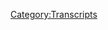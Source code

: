 {{Transcript
    | title         = [[116: January 5, 2018]]
    | caption       = [https://knowledgefight.libsyn.com/knowledge-fight-january-5-2018 Listen to this episode on Libsyn]
    | episodeNumber = [[116: January 5, 2018|116]]
    | length        = 02:21:05
}}

{{MessageBox
    | header     = Warning: Bot Generated Content
    | text       = This transcript was automatically generated by transcription software and likely contains many mistakes and misattributions. Please check the audio for definitive quotes, attribution, and context.
    | image      = N3yvass4myg91.webp
    | imagewidth = 50px
    | id         = warning
}}

{{TranscriptBlock
    | name      = Unknown Speaker
    | timestamp = 00:00:00.000
    | text      = Andy in Kansas, you're on the air, thanks for holding.
}}

{{TranscriptBlock
    | name      = Unknown Speaker
    | timestamp = 00:00:04.000
    | text      = Hello Alex, I'm a first time caller, I'm a huge fan, I love your work.
}}

{{TranscriptBlock
    | name      = Unknown Speaker
    | timestamp = 00:00:07.000
    | text      = I love you.
}}

{{TranscriptBlock
    | name      = Unknown Speaker
    | timestamp = 00:00:08.000
    | text      = Hey everybody, welcome back to Knowledge Fight, I'm Dan.
}}

{{TranscriptBlock
    | name      = Unknown Speaker
    | timestamp = 00:00:10.000
    | text      = I'm Jordan.
}}

{{TranscriptBlock
    | name      = Unknown Speaker
    | timestamp = 00:00:11.000
    | text      = We're a couple dudes, like to sit around, drink novelty beverages, and talk a little bit about Alex Jones.
}}

{{TranscriptBlock
    | name      = Unknown Speaker
    | timestamp = 00:00:15.000
    | text      = That is indeed what we do, Dan. Dan, is there a hook to this podcast? I'm all business today, Dan.
}}

{{TranscriptBlock
    | name      = Unknown Speaker
    | timestamp = 00:00:20.000
    | text      = There's a hook, and it is that I know a lot about Alex Jones.
}}

{{TranscriptBlock
    | name      = Unknown Speaker
    | timestamp = 00:00:23.000
    | text      = I don't know anything about Alex Jones, let's get down to business, because I'm all business today, Dan.
}}

{{TranscriptBlock
    | name      = Unknown Speaker
    | timestamp = 00:00:27.000
    | text      = Nitty gritty scrappy show. Absolutely, let's get into the details of stuff.
}}

{{TranscriptBlock
    | name      = Unknown Speaker
    | timestamp = 00:00:33.000
    | text      = Alright, in that case I would like to welcome a couple new policy wonks.
}}

{{TranscriptBlock
    | name      = Unknown Speaker
    | timestamp = 00:00:38.000
    | text      = Oh shit!
}}

{{TranscriptBlock
    | name      = Unknown Speaker
    | timestamp = 00:00:39.000
    | text      = To be fair, these are foreign policy wonks, so that is people who have donated in the past and bumped up their donation.
}}

{{TranscriptBlock
    | name      = Unknown Speaker
    | timestamp = 00:00:45.000
    | text      = Alright.
}}

{{TranscriptBlock
    | name      = Unknown Speaker
    | timestamp = 00:00:46.000
    | text      = And now have a new foreign policy wonk status. Excellent.
}}

{{TranscriptBlock
    | name      = Unknown Speaker
    | timestamp = 00:00:48.000
    | text      = So first of all, I'd like to welcome to the foreign policy ranks, Ian, thank you so much.
}}

{{TranscriptBlock
    | name      = Unknown Speaker
    | timestamp = 00:00:53.000
    | text      = I'm a policy wonk.
}}

{{TranscriptBlock
    | name      = Unknown Speaker
    | timestamp = 00:00:54.000
    | text      = Four stars, go home to your mother and tell her you're brilliant.
}}

{{TranscriptBlock
    | name      = Unknown Speaker
    | timestamp = 00:00:57.000
    | text      = Hey, thank you.
}}

{{TranscriptBlock
    | name      = Unknown Speaker
    | timestamp = 00:00:58.000
    | text      = Thanks, Ian.
}}

{{TranscriptBlock
    | name      = Unknown Speaker
    | timestamp = 00:00:59.000
    | text      = Also, thank you, going out to Jesse, thank you so much.
}}

{{TranscriptBlock
    | name      = Unknown Speaker
    | timestamp = 00:01:02.000
    | text      = I'm a policy wonk.
}}

{{TranscriptBlock
    | name      = Unknown Speaker
    | timestamp = 00:01:03.000
    | text      = Four stars, go home to your mother and tell her you're brilliant.
}}

{{TranscriptBlock
    | name      = Unknown Speaker
    | timestamp = 00:01:06.000
    | text      = We really appreciate it.
}}

{{TranscriptBlock
    | name      = Unknown Speaker
    | timestamp = 00:01:08.000
    | text      = I have heard that clip so many fucking times.
}}

{{TranscriptBlock
    | name      = Unknown Speaker
    | timestamp = 00:01:10.000
    | text      = So good.
}}

{{TranscriptBlock
    | name      = Unknown Speaker
    | timestamp = 00:01:11.000
    | text      = It shouldn't be funny anymore. I should be inured against it and just be like, hey, congratulations on becoming a foreign policy wonk.
}}

{{TranscriptBlock
    | name      = Unknown Speaker
    | timestamp = 00:01:19.000
    | text      = But part of me is like, dude, just don't eat another cent. I want to hear this clip more. Dan won't play it for me anymore.
}}

{{TranscriptBlock
    | name      = Unknown Speaker
    | timestamp = 00:01:26.000
    | text      = The just brutal funniness of Steve Pacanik's cattiness is it'll never grow old.
}}

{{TranscriptBlock
    | name      = Unknown Speaker
    | timestamp = 00:01:34.000
    | text      = Hey, great, good for you, you fucking dick.
}}

{{TranscriptBlock
    | name      = Unknown Speaker
    | timestamp = 00:01:37.000
    | text      = Because that's what he's saying.
}}

{{TranscriptBlock
    | name      = Unknown Speaker
    | timestamp = 00:01:39.000
    | text      = I know.
}}

{{TranscriptBlock
    | name      = Unknown Speaker
    | timestamp = 00:01:40.000
    | text      = He's saying it's perfect.
}}

{{TranscriptBlock
    | name      = Unknown Speaker
    | timestamp = 00:01:41.000
    | text      = Because Alex, if people don't remember, that's in response to Alex saying like, I was always like 9-11, I was right about that.
}}

{{TranscriptBlock
    | name      = Unknown Speaker
    | timestamp = 00:01:49.000
    | text      = Four stars, go tell your homie.
}}

{{TranscriptBlock
    | name      = Unknown Speaker
    | timestamp = 00:01:50.000
    | text      = Yeah, yeah, yeah.
}}

{{TranscriptBlock
    | name      = Unknown Speaker
    | timestamp = 00:01:52.000
    | text      = And it's even better.
}}

{{TranscriptBlock
    | name      = Unknown Speaker
    | timestamp = 00:01:53.000
    | text      = He's taking the piss out of Alex's entire personality.
}}

{{TranscriptBlock
    | name      = Unknown Speaker
    | timestamp = 00:01:55.000
    | text      = It's even better because Alex never gets that shit from his guests.
}}

{{TranscriptBlock
    | name      = Unknown Speaker
    | timestamp = 00:01:59.000
    | text      = No.
}}

{{TranscriptBlock
    | name      = Unknown Speaker
    | timestamp = 00:02:00.000
    | text      = Never. No guest is ever like, hey, Alex, how about you tone it down and go fuck yourself? You ever consider that?
}}

{{TranscriptBlock
    | name      = Unknown Speaker
    | timestamp = 00:02:06.000
    | text      = You're not so great, you dick.
}}

{{TranscriptBlock
    | name      = Unknown Speaker
    | timestamp = 00:02:08.000
    | text      = Love it.
}}

{{TranscriptBlock
    | name      = Unknown Speaker
    | timestamp = 00:02:09.000
    | text      = And I love the people who donate to the show.
}}

{{TranscriptBlock
    | name      = Unknown Speaker
    | timestamp = 00:02:11.000
    | text      = Yes, we do. Absolutely.
}}

{{TranscriptBlock
    | name      = Unknown Speaker
    | timestamp = 00:02:12.000
    | text      = If you'd like to become a policy wonk, you can go to knowledgefight.com, click support the show.
}}

{{TranscriptBlock
    | name      = Unknown Speaker
    | timestamp = 00:02:17.000
    | text      = As I mentioned at the end of the last episode, we are trying to bump up the donations.
}}

{{TranscriptBlock
    | name      = Unknown Speaker
    | timestamp = 00:02:21.000
    | text      = $100 this month.
}}

{{TranscriptBlock
    | name      = Unknown Speaker
    | timestamp = 00:02:22.000
    | text      = And I am thrilled to report within one episode, we are up $28 in donations.
}}

{{TranscriptBlock
    | name      = Unknown Speaker
    | timestamp = 00:02:28.000
    | text      = Holy shit.
}}

{{TranscriptBlock
    | name      = Unknown Speaker
    | timestamp = 00:02:29.000
    | text      = So we really thank everybody.
}}

{{TranscriptBlock
    | name      = Unknown Speaker
    | timestamp = 00:02:31.000
    | text      = And if you'd like to join in on that, if we can get to that mark, if we can reach our goal by the end of January,
}}

{{TranscriptBlock
    | name      = Unknown Speaker
    | timestamp = 00:02:38.000
    | text      = we will start releasing a documentary coverage, I guess, of Alex Jones' film Endgame that will be devastating and exhaustive for everybody involved.
}}

{{TranscriptBlock
    | name      = Unknown Speaker
    | timestamp = 00:02:49.000
    | text      = Yeah, I know. That's true.
}}

{{TranscriptBlock
    | name      = Unknown Speaker
    | timestamp = 00:02:51.000
    | text      = It's a two and a half hour documentary.
}}

{{TranscriptBlock
    | name      = Unknown Speaker
    | timestamp = 00:02:53.000
    | text      = Why?
}}

{{TranscriptBlock
    | name      = Unknown Speaker
    | timestamp = 00:02:54.000
    | text      = Our coverage will probably take six, seven hours.
}}

{{TranscriptBlock
    | name      = Unknown Speaker
    | timestamp = 00:02:56.000
    | text      = I'm the biggest Star Wars fan and The Last Jedi could have lost like ten minutes and I would have still been very, very happy with it.
}}

{{TranscriptBlock
    | name      = Unknown Speaker
    | timestamp = 00:03:03.000
    | text      = This will be six Last Jedis back to back to back to back.
}}

{{TranscriptBlock
    | name      = Unknown Speaker
    | timestamp = 00:03:08.000
    | text      = Ouch.
}}

{{TranscriptBlock
    | name      = Unknown Speaker
    | timestamp = 00:03:09.000
    | text      = So, Jordan, today what we're going to be going over is the January 5th, 2018 episode of The Alex Jones Show.
}}

{{TranscriptBlock
    | name      = Unknown Speaker
    | timestamp = 00:03:18.000
    | text      = You know, we're going to have to get into that.
}}

{{TranscriptBlock
    | name      = Unknown Speaker
    | timestamp = 00:03:20.000
    | text      = We're going to do that thing that everybody does every January where it's like, I'm not used to this 2018 thing yet.
}}

{{TranscriptBlock
    | name      = Unknown Speaker
    | timestamp = 00:03:27.000
    | text      = I've been fine like in writing and all that stuff.
}}

{{TranscriptBlock
    | name      = Unknown Speaker
    | timestamp = 00:03:30.000
    | text      = No one writes checks anymore.
}}

{{TranscriptBlock
    | name      = Unknown Speaker
    | timestamp = 00:03:31.000
    | text      = You can get that hack joke out of here.
}}

{{TranscriptBlock
    | name      = Unknown Speaker
    | timestamp = 00:03:32.000
    | text      = Oh, absolutely.
}}

{{TranscriptBlock
    | name      = Unknown Speaker
    | timestamp = 00:03:33.000
    | text      = But I've been fine with it just verbally there, I almost said.
}}

{{TranscriptBlock
    | name      = Unknown Speaker
    | timestamp = 00:03:38.000
    | text      = But I do that all the time.
}}

{{TranscriptBlock
    | name      = Unknown Speaker
    | timestamp = 00:03:39.000
    | text      = Right.
}}

{{TranscriptBlock
    | name      = Unknown Speaker
    | timestamp = 00:03:40.000
    | text      = Because we jump back and forth in history.
}}

{{TranscriptBlock
    | name      = Unknown Speaker
    | timestamp = 00:03:41.000
    | text      = Right, right, right.
}}

{{TranscriptBlock
    | name      = Unknown Speaker
    | timestamp = 00:03:42.000
    | text      = It's always bleh.
}}

{{TranscriptBlock
    | name      = Unknown Speaker
    | timestamp = 00:03:43.000
    | text      = But yeah, it's 2018.
}}

{{TranscriptBlock
    | name      = Unknown Speaker
    | timestamp = 00:03:44.000
    | text      = January 5th.
}}

{{TranscriptBlock
    | name      = Unknown Speaker
    | timestamp = 00:03:45.000
    | text      = Alright.
}}

{{TranscriptBlock
    | name      = Unknown Speaker
    | timestamp = 00:03:46.000
    | text      = Friday.
}}

{{TranscriptBlock
    | name      = Unknown Speaker
    | timestamp = 00:03:47.000
    | text      = One year older, one year wiser.
}}

{{TranscriptBlock
    | name      = Unknown Speaker
    | timestamp = 00:03:49.000
    | text      = Indeed.
}}

{{TranscriptBlock
    | name      = Unknown Speaker
    | timestamp = 00:03:50.000
    | text      = And Alex is no different.
}}

{{TranscriptBlock
    | name      = Unknown Speaker
    | timestamp = 00:03:54.000
    | text      = So in the days previous to this, Alex has been sort of trying to wrestle with the Bannon revelation.
}}

{{TranscriptBlock
    | name      = Unknown Speaker
    | timestamp = 00:04:00.000
    | text      = Yes.
}}

{{TranscriptBlock
    | name      = Unknown Speaker
    | timestamp = 00:04:01.000
    | text      = And we haven't talked since that broke.
}}

{{TranscriptBlock
    | name      = Unknown Speaker
    | timestamp = 00:04:04.000
    | text      = Since that news broke.
}}

{{TranscriptBlock
    | name      = Unknown Speaker
    | timestamp = 00:04:05.000
    | text      = Right.
}}

{{TranscriptBlock
    | name      = Unknown Speaker
    | timestamp = 00:04:06.000
    | text      = And I think there's a lot of angles that are being played.
}}

{{TranscriptBlock
    | name      = Unknown Speaker
    | timestamp = 00:04:09.000
    | text      = And I'm really not clear what's going on.
}}

{{TranscriptBlock
    | name      = Unknown Speaker
    | timestamp = 00:04:12.000
    | text      = Now, here is...
}}

{{TranscriptBlock
    | name      = Unknown Speaker
    | timestamp = 00:04:13.000
    | text      = I'm so confused.
}}

{{TranscriptBlock
    | name      = Unknown Speaker
    | timestamp = 00:04:14.000
    | text      = Here's my issue with all the angles being played.
}}

{{TranscriptBlock
    | name      = Unknown Speaker
    | timestamp = 00:04:17.000
    | text      = Is that none of the angles that I have seen so far are similar to my own, which is...
}}

{{TranscriptBlock
    | name      = Unknown Speaker
    | timestamp = 00:04:23.000
    | text      = So?
}}

{{TranscriptBlock
    | name      = Unknown Speaker
    | timestamp = 00:04:24.000
    | text      = Everyone's stupid?
}}

{{TranscriptBlock
    | name      = Unknown Speaker
    | timestamp = 00:04:25.000
    | text      = Yeah.
}}

{{TranscriptBlock
    | name      = Unknown Speaker
    | timestamp = 00:04:26.000
    | text      = I've seen actually a lot of that on Twitter.
}}

{{TranscriptBlock
    | name      = Unknown Speaker
    | timestamp = 00:04:27.000
    | text      = Oh yeah?
}}

{{TranscriptBlock
    | name      = Unknown Speaker
    | timestamp = 00:04:28.000
    | text      = A lot of people being very much like, what? Who cares?
}}

{{TranscriptBlock
    | name      = Unknown Speaker
    | timestamp = 00:04:31.000
    | text      = Good.
}}

{{TranscriptBlock
    | name      = Unknown Speaker
    | timestamp = 00:04:32.000
    | text      = And there is some truth to that, I think.
}}

{{TranscriptBlock
    | name      = Unknown Speaker
    | timestamp = 00:04:34.000
    | text      = But for everyone who is unaware of what we're talking about, Michael Wolff, a noted...
}}

{{TranscriptBlock
    | name      = Unknown Speaker
    | timestamp = 00:04:39.000
    | text      = Flying liar.
}}

{{TranscriptBlock
    | name      = Unknown Speaker
    | timestamp = 00:04:40.000
    | text      = Well, he's basically a creative non-fiction writer out of New York who covered the socialite
}}

{{TranscriptBlock
    | name      = Unknown Speaker
    | timestamp = 00:04:45.000
    | text      = scene and the media elites in New York in a very catty, David Sedaris-ish way, but probably
}}

{{TranscriptBlock
    | name      = Unknown Speaker
    | timestamp = 00:04:51.000
    | text      = less funny.
}}

{{TranscriptBlock
    | name      = Unknown Speaker
    | timestamp = 00:04:52.000
    | text      = He's a yellow journalist tabloid guy.
}}

{{TranscriptBlock
    | name      = Unknown Speaker
    | timestamp = 00:04:54.000
    | text      = No, see, I'm uncomfortable with that.
}}

{{TranscriptBlock
    | name      = Unknown Speaker
    | timestamp = 00:04:55.000
    | text      = Because it's not yellow journalism.
}}

{{TranscriptBlock
    | name      = Unknown Speaker
    | timestamp = 00:04:57.000
    | text      = It's straight up essaying.
}}

{{TranscriptBlock
    | name      = Unknown Speaker
    | timestamp = 00:05:00.000
    | text      = It's creative non-fiction.
}}

{{TranscriptBlock
    | name      = Unknown Speaker
    | timestamp = 00:05:02.000
    | text      = And everybody who is aware of his writing is aware of that.
}}

{{TranscriptBlock
    | name      = Unknown Speaker
    | timestamp = 00:05:05.000
    | text      = Right.
}}

{{TranscriptBlock
    | name      = Unknown Speaker
    | timestamp = 00:05:06.000
    | text      = It's not yellow journalism because he's not trying to...
}}

{{TranscriptBlock
    | name      = Unknown Speaker
    | timestamp = 00:05:08.000
    | text      = It's not propaganda.
}}

{{TranscriptBlock
    | name      = Unknown Speaker
    | timestamp = 00:05:10.000
    | text      = It's a style of writing that has its place in magazines.
}}

{{TranscriptBlock
    | name      = Unknown Speaker
    | timestamp = 00:05:14.000
    | text      = Right.
}}

{{TranscriptBlock
    | name      = Unknown Speaker
    | timestamp = 00:05:15.000
    | text      = No, I mean like the original yellow journalists, like a William Randolph Hearst kind of yellow
}}

{{TranscriptBlock
    | name      = Unknown Speaker
    | timestamp = 00:05:20.000
    | text      = journalism.
}}

{{TranscriptBlock
    | name      = Unknown Speaker
    | timestamp = 00:05:21.000
    | text      = But those people, they operated for specific aims.
}}

{{TranscriptBlock
    | name      = Unknown Speaker
    | timestamp = 00:05:24.000
    | text      = Not always.
}}

{{TranscriptBlock
    | name      = Unknown Speaker
    | timestamp = 00:05:25.000
    | text      = For the most part?
}}

{{TranscriptBlock
    | name      = Unknown Speaker
    | timestamp = 00:05:26.000
    | text      = I mean, many of their aims were just so chaos amongst the world.
}}

{{TranscriptBlock
    | name      = Unknown Speaker
    | timestamp = 00:05:30.000
    | text      = Yeah, I guess it's a stretch to me.
}}

{{TranscriptBlock
    | name      = Unknown Speaker
    | timestamp = 00:05:34.000
    | text      = Yeah.
}}

{{TranscriptBlock
    | name      = Unknown Speaker
    | timestamp = 00:05:35.000
    | text      = But if you want to go with that, I'm going to allow it.
}}

{{TranscriptBlock
    | name      = Unknown Speaker
    | timestamp = 00:05:37.000
    | text      = Okay.
}}

{{TranscriptBlock
    | name      = Unknown Speaker
    | timestamp = 00:05:38.000
    | text      = Thank you.
}}

{{TranscriptBlock
    | name      = Unknown Speaker
    | timestamp = 00:05:39.000
    | text      = I'll let you do it.
}}

{{TranscriptBlock
    | name      = Unknown Speaker
    | timestamp = 00:05:40.000
    | text      = You're so gracious.
}}

{{TranscriptBlock
    | name      = Unknown Speaker
    | timestamp = 00:05:41.000
    | text      = You're so gracious, dad.
}}

{{TranscriptBlock
    | name      = Unknown Speaker
    | timestamp = 00:05:42.000
    | text      = In the aftermath of this piece coming out that Michael Wolff wrote, he wrote this book,
}}

{{TranscriptBlock
    | name      = Unknown Speaker
    | timestamp = 00:05:45.000
    | text      = Fire and Fury, that has now been pushed out to print.
}}

{{TranscriptBlock
    | name      = Unknown Speaker
    | timestamp = 00:05:47.000
    | text      = Of course.
}}

{{TranscriptBlock
    | name      = Unknown Speaker
    | timestamp = 00:05:48.000
    | text      = It was supposed to come out much later.
}}

{{TranscriptBlock
    | name      = Unknown Speaker
    | timestamp = 00:05:49.000
    | text      = Oh, of course.
}}

{{TranscriptBlock
    | name      = Unknown Speaker
    | timestamp = 00:05:50.000
    | text      = And now it's out.
}}

{{TranscriptBlock
    | name      = Unknown Speaker
    | timestamp = 00:05:51.000
    | text      = And there was an excerpt that came out that included a quote from Steve Bannon saying
}}

{{TranscriptBlock
    | name      = Unknown Speaker
    | timestamp = 00:05:56.000
    | text      = that the meeting between Kushner and Manafort and Veselnitskaya, the Russian lawyer, was
}}

{{TranscriptBlock
    | name      = Unknown Speaker
    | timestamp = 00:06:04.000
    | text      = treasonous.
}}

{{TranscriptBlock
    | name      = Unknown Speaker
    | timestamp = 00:06:05.000
    | text      = And so in the aftermath of that, no, Bannon didn't do shit.
}}

{{TranscriptBlock
    | name      = Unknown Speaker
    | timestamp = 00:06:10.000
    | text      = Right.
}}

{{TranscriptBlock
    | name      = Unknown Speaker
    | timestamp = 00:06:11.000
    | text      = Bannon's response was, nah, we're good with Trump.
}}

{{TranscriptBlock
    | name      = Unknown Speaker
    | timestamp = 00:06:14.199
    | text      = Everyone freaked out.
}}

{{TranscriptBlock
    | name      = Unknown Speaker
    | timestamp = 00:06:15.480
    | text      = Right.
}}

{{TranscriptBlock
    | name      = Unknown Speaker
    | timestamp = 00:06:16.480
    | text      = All the liberals, all the people on Twitter, all the commentators freaked out about this.
}}

{{TranscriptBlock
    | name      = Unknown Speaker
    | timestamp = 00:06:21.480
    | text      = Right.
}}

{{TranscriptBlock
    | name      = Unknown Speaker
    | timestamp = 00:06:22.480
    | text      = And no one really took into account that this guy is a creative nonfiction writer.
}}

{{TranscriptBlock
    | name      = Unknown Speaker
    | timestamp = 00:06:27.399
    | text      = Right.
}}

{{TranscriptBlock
    | name      = Unknown Speaker
    | timestamp = 00:06:28.399
    | text      = Secondary after that, Alex Jones, Alex freaked out.
}}

{{TranscriptBlock
    | name      = Unknown Speaker
    | timestamp = 00:06:30.839
    | text      = I've seen many people, like the people from Splinter, like the Docker, Rudolph, and those
}}

{{TranscriptBlock
    | name      = Unknown Speaker
    | timestamp = 00:06:37.560
    | text      = types of situations are always, like The Intercept, all of those guys were like, hold on now.
}}

{{TranscriptBlock
    | name      = Unknown Speaker
    | timestamp = 00:06:43.120
    | text      = Right.
}}

{{TranscriptBlock
    | name      = Unknown Speaker
    | timestamp = 00:06:44.120
    | text      = This guy's a liar.
}}

{{TranscriptBlock
    | name      = Unknown Speaker
    | timestamp = 00:06:45.120
    | text      = Well, people who are aware of him.
}}

{{TranscriptBlock
    | name      = Unknown Speaker
    | timestamp = 00:06:46.120
    | text      = Right.
}}

{{TranscriptBlock
    | name      = Unknown Speaker
    | timestamp = 00:06:47.120
    | text      = People, and this is going into my argument that there's no way Trump is not aware of
}}

{{TranscriptBlock
    | name      = Unknown Speaker
    | timestamp = 00:06:51.079
    | text      = him.
}}

{{TranscriptBlock
    | name      = Unknown Speaker
    | timestamp = 00:06:52.079
    | text      = Right.
}}

{{TranscriptBlock
    | name      = Unknown Speaker
    | timestamp = 00:06:53.079
    | text      = Absolutely.
}}

{{TranscriptBlock
    | name      = Unknown Speaker
    | timestamp = 00:06:54.079
    | text      = Because he's been covering Trump world essentially for decades.
}}

{{TranscriptBlock
    | name      = Unknown Speaker
    | timestamp = 00:06:57.040
    | text      = Yes.
}}

{{TranscriptBlock
    | name      = Unknown Speaker
    | timestamp = 00:06:58.040
    | text      = So Alex got duped by this to some extent.
}}

{{TranscriptBlock
    | name      = Unknown Speaker
    | timestamp = 00:07:02.120
    | text      = Okay.
}}

{{TranscriptBlock
    | name      = Unknown Speaker
    | timestamp = 00:07:03.120
    | text      = And he got really furious and was like, this guy is a liar, but he doesn't understand why
}}

{{TranscriptBlock
    | name      = Unknown Speaker
    | timestamp = 00:07:08.000
    | text      = he's a liar.
}}

{{TranscriptBlock
    | name      = Unknown Speaker
    | timestamp = 00:07:09.079
    | text      = So he did an entire show about this guy like making up quotes and stuff.
}}

{{TranscriptBlock
    | name      = Unknown Speaker
    | timestamp = 00:07:13.319
    | text      = He just looked at his Wikipedia page and didn't understand the nature of the guy's actual
}}

{{TranscriptBlock
    | name      = Unknown Speaker
    | timestamp = 00:07:17.439
    | text      = writing.
}}

{{TranscriptBlock
    | name      = Unknown Speaker
    | timestamp = 00:07:18.439
    | text      = Okay.
}}

{{TranscriptBlock
    | name      = Unknown Speaker
    | timestamp = 00:07:19.439
    | text      = So he did a really terrible job of it and was just like, yeah, Bannon, look, hey, I
}}

{{TranscriptBlock
    | name      = Unknown Speaker
    | timestamp = 00:07:24.399
    | text      = don't want to go against Bannon.
}}

{{TranscriptBlock
    | name      = Unknown Speaker
    | timestamp = 00:07:25.399
    | text      = I don't want to in-fight, but look, this guy's a known liar, also Bannon has gone crazy,
}}

{{TranscriptBlock
    | name      = Unknown Speaker
    | timestamp = 00:07:32.800
    | text      = but this guy's a liar.
}}

{{TranscriptBlock
    | name      = Unknown Speaker
    | timestamp = 00:07:33.800
    | text      = Also the quote's probably 80% true.
}}

{{TranscriptBlock
    | name      = Unknown Speaker
    | timestamp = 00:07:36.639
    | text      = He's trying to fit the whole circle in the same page.
}}

{{TranscriptBlock
    | name      = Unknown Speaker
    | timestamp = 00:07:39.560
    | text      = Yes.
}}

{{TranscriptBlock
    | name      = Unknown Speaker
    | timestamp = 00:07:40.560
    | text      = Gotcha.
}}

{{TranscriptBlock
    | name      = Unknown Speaker
    | timestamp = 00:07:41.560
    | text      = And it's clunky as shit.
}}

{{TranscriptBlock
    | name      = Unknown Speaker
    | timestamp = 00:07:42.560
    | text      = The guy that's doing this right is Roger Stone.
}}

{{TranscriptBlock
    | name      = Unknown Speaker
    | timestamp = 00:07:44.639
    | text      = He is just like, I don't want to do, I don't, nope.
}}

{{TranscriptBlock
    | name      = Unknown Speaker
    | timestamp = 00:07:49.680
    | text      = I hate to agree with Roger Stone, but he's nailing the, nah, I'm out.
}}

{{TranscriptBlock
    | name      = Unknown Speaker
    | timestamp = 00:07:53.879
    | text      = On Thursday the 4th, Roger Stone was on, or maybe it was Wednesday, I can't remember which
}}

{{TranscriptBlock
    | name      = Unknown Speaker
    | timestamp = 00:07:58.920
    | text      = day it was, but he was like, I've been dealing with Michael Wolff for a long time.
}}

{{TranscriptBlock
    | name      = Unknown Speaker
    | timestamp = 00:08:04.120
    | text      = I know what he does.
}}

{{TranscriptBlock
    | name      = Unknown Speaker
    | timestamp = 00:08:06.279
    | text      = And Alex just couldn't understand, couldn't roll with the, if he had, he would have saved
}}

{{TranscriptBlock
    | name      = Unknown Speaker
    | timestamp = 00:08:10.420
    | text      = himself a lot of trouble, because Alex now has to figure out how to walk back the whole
}}

{{TranscriptBlock
    | name      = Unknown Speaker
    | timestamp = 00:08:15.560
    | text      = Bannon thing, while at the same time he can't walk it back because he's definitive.
}}

{{TranscriptBlock
    | name      = Unknown Speaker
    | timestamp = 00:08:20.160
    | text      = I don't think so.
}}

{{TranscriptBlock
    | name      = Unknown Speaker
    | timestamp = 00:08:21.160
    | text      = Do you think he really does think Bannon's lost his mind, or that he's fallen in with
}}

{{TranscriptBlock
    | name      = Unknown Speaker
    | timestamp = 00:08:25.439
    | text      = the Trump quote?
}}

{{TranscriptBlock
    | name      = Unknown Speaker
    | timestamp = 00:08:26.439
    | text      = Well, he has no choice now, because Trump put out that press release the day that this
}}

{{TranscriptBlock
    | name      = Unknown Speaker
    | timestamp = 00:08:31.959
    | text      = excerpt leaked, or this excerpt was released, Trump put out that statement that was scathing.
}}

{{TranscriptBlock
    | name      = Unknown Speaker
    | timestamp = 00:08:39.240
    | text      = Yes.
}}

{{TranscriptBlock
    | name      = Unknown Speaker
    | timestamp = 00:08:40.600
    | text      = Steve Bannon is a staffer, he had nothing to do with my win.
}}

{{TranscriptBlock
    | name      = Unknown Speaker
    | timestamp = 00:08:44.279
    | text      = Yes, he was my campaign manager, but he was nowhere near me.
}}

{{TranscriptBlock
    | name      = Unknown Speaker
    | timestamp = 00:08:48.200
    | text      = I put him on the National Security Council.
}}

{{TranscriptBlock
    | name      = Unknown Speaker
    | timestamp = 00:08:50.879
    | text      = Yep.
}}

{{TranscriptBlock
    | name      = Unknown Speaker
    | timestamp = 00:08:51.879
    | text      = Fuck.
}}

{{TranscriptBlock
    | name      = Unknown Speaker
    | timestamp = 00:08:52.879
    | text      = These people are so fucking stupid.
}}

{{TranscriptBlock
    | name      = Unknown Speaker
    | timestamp = 00:08:56.059
    | text      = But because of Trump coming out and saying that he's lost his mind, Alex now can't walk
}}

{{TranscriptBlock
    | name      = Unknown Speaker
    | timestamp = 00:09:00.600
    | text      = back that piece of the narrative.
}}

{{TranscriptBlock
    | name      = Unknown Speaker
    | timestamp = 00:09:02.200
    | text      = Of course.
}}

{{TranscriptBlock
    | name      = Unknown Speaker
    | timestamp = 00:09:03.200
    | text      = And had he had a more full understanding of who Michael Wolff is, he could have built
}}

{{TranscriptBlock
    | name      = Unknown Speaker
    | timestamp = 00:09:07.220
    | text      = it up ahead of time with like, hey guys, let's ignore this.
}}

{{TranscriptBlock
    | name      = Unknown Speaker
    | timestamp = 00:09:10.639
    | text      = Yeah.
}}

{{TranscriptBlock
    | name      = Unknown Speaker
    | timestamp = 00:09:11.639
    | text      = That should have been his play.
}}

{{TranscriptBlock
    | name      = Unknown Speaker
    | timestamp = 00:09:12.639
    | text      = Oh.
}}

{{TranscriptBlock
    | name      = Unknown Speaker
    | timestamp = 00:09:13.639
    | text      = Easy.
}}

{{TranscriptBlock
    | name      = Unknown Speaker
    | timestamp = 00:09:14.639
    | text      = It's not an opportunity for him to be like, the media are a bunch of liars, because this
}}

{{TranscriptBlock
    | name      = Unknown Speaker
    | timestamp = 00:09:19.019
    | text      = is different than the media.
}}

{{TranscriptBlock
    | name      = Unknown Speaker
    | timestamp = 00:09:20.019
    | text      = And this guy isn't really a media.
}}

{{TranscriptBlock
    | name      = Unknown Speaker
    | timestamp = 00:09:21.840
    | text      = Yeah.
}}

{{TranscriptBlock
    | name      = Unknown Speaker
    | timestamp = 00:09:22.840
    | text      = Yeah.
}}

{{TranscriptBlock
    | name      = Unknown Speaker
    | timestamp = 00:09:23.840
    | text      = And so Alex finds himself in a very strange place where he's like, I've got to do something
}}

{{TranscriptBlock
    | name      = Unknown Speaker
    | timestamp = 00:09:26.700
    | text      = else.
}}

{{TranscriptBlock
    | name      = Unknown Speaker
    | timestamp = 00:09:27.700
    | text      = I've got to figure out a different way to handle this.
}}

{{TranscriptBlock
    | name      = Unknown Speaker
    | timestamp = 00:09:30.360
    | text      = I am so excited to hear Alex Jones' solution to this problem.
}}

{{TranscriptBlock
    | name      = Unknown Speaker
    | timestamp = 00:09:34.639
    | text      = Well, it's kind of going back to the well a little bit.
}}

{{TranscriptBlock
    | name      = Unknown Speaker
    | timestamp = 00:09:37.519
    | text      = Oh no.
}}

{{TranscriptBlock
    | name      = Unknown Speaker
    | timestamp = 00:09:38.519
    | text      = And doing what he does best.
}}

{{TranscriptBlock
    | name      = Unknown Speaker
    | timestamp = 00:09:39.519
    | text      = I was hoping for a creative nonfiction response.
}}

{{TranscriptBlock
    | name      = Unknown Speaker
    | timestamp = 00:09:42.639
    | text      = In some ways it is.
}}

{{TranscriptBlock
    | name      = Unknown Speaker
    | timestamp = 00:09:43.639
    | text      = Okay.
}}

{{TranscriptBlock
    | name      = Unknown Speaker
    | timestamp = 00:09:44.639
    | text      = I think you could argue that it is in some ways.
}}

{{TranscriptBlock
    | name      = Unknown Speaker
    | timestamp = 00:09:46.899
    | text      = This has gone viral.
}}

{{TranscriptBlock
    | name      = Unknown Speaker
    | timestamp = 00:09:47.899
    | text      = He hired David Sedaris to write his response?
}}

{{TranscriptBlock
    | name      = Unknown Speaker
    | timestamp = 00:09:50.519
    | text      = Oh god, that would be so great.
}}

{{TranscriptBlock
    | name      = Unknown Speaker
    | timestamp = 00:09:52.000
    | text      = Me talk angry someday.
}}

{{TranscriptBlock
    | name      = Unknown Speaker
    | timestamp = 00:09:59.399
    | text      = So Alex, on the 5th, he got into studio and he decided he was going to open his show with
}}

{{TranscriptBlock
    | name      = Unknown Speaker
    | timestamp = 00:10:07.460
    | text      = a fucked up rant.
}}

{{TranscriptBlock
    | name      = Unknown Speaker
    | timestamp = 00:10:09.440
    | text      = And this has gone viral.
}}

{{TranscriptBlock
    | name      = Unknown Speaker
    | timestamp = 00:10:11.559
    | text      = This has made the rounds, you see it posted on all the sites.
}}

{{TranscriptBlock
    | name      = Unknown Speaker
    | timestamp = 00:10:14.539
    | text      = And generally we like to ignore the things that everyone else talks about, because there's
}}

{{TranscriptBlock
    | name      = Unknown Speaker
    | timestamp = 00:10:18.399
    | text      = not a whole lot of value in it.
}}

{{TranscriptBlock
    | name      = Unknown Speaker
    | timestamp = 00:10:20.399
    | text      = But in this case-
}}

{{TranscriptBlock
    | name      = Unknown Speaker
    | timestamp = 00:10:21.399
    | text      = No, I have no idea what you're fucking talking about.
}}

{{TranscriptBlock
    | name      = Unknown Speaker
    | timestamp = 00:10:23.440
    | text      = In this case, I think it is worthwhile, because he does touch on a number of things that are
}}

{{TranscriptBlock
    | name      = Unknown Speaker
    | timestamp = 00:10:27.519
    | text      = relevant to our examinations of Alex, but he starts his show with a ten minute rant
}}

{{TranscriptBlock
    | name      = Unknown Speaker
    | timestamp = 00:10:32.519
    | text      = about Brian Stelter.
}}

{{TranscriptBlock
    | name      = Unknown Speaker
    | timestamp = 00:10:34.200
    | text      = That is right on.
}}

{{TranscriptBlock
    | name      = Unknown Speaker
    | timestamp = 00:10:36.000
    | text      = Yeah.
}}

{{TranscriptBlock
    | name      = Unknown Speaker
    | timestamp = 00:10:37.000
    | text      = So let's get into it.
}}

{{TranscriptBlock
    | name      = Unknown Speaker
    | timestamp = 00:10:38.000
    | text      = I've not cut anything out of the first commercial break, which is wall to wall this rant.
}}

{{TranscriptBlock
    | name      = Unknown Speaker
    | timestamp = 00:10:43.879
    | text      = But I've just put it into segments for our digestibility, and here is the first one.
}}

{{TranscriptBlock
    | name      = Unknown Speaker
    | timestamp = 00:10:49.840
    | text      = You know, Donald Trump over the weekend said something that really started to sink in for
}}

{{TranscriptBlock
    | name      = Unknown Speaker
    | timestamp = 00:10:58.120
    | text      = me right before we went live, because it's so true.
}}

{{TranscriptBlock
    | name      = Unknown Speaker
    | timestamp = 00:11:03.759
    | text      = The truth is powerful.
}}

{{TranscriptBlock
    | name      = Unknown Speaker
    | timestamp = 00:11:05.639
    | text      = And Trump operates unlike any statesman I've seen in modern history in the truth.
}}

{{TranscriptBlock
    | name      = Unknown Speaker
    | timestamp = 00:11:12.019
    | text      = And that's what's so refreshing about it.
}}

{{TranscriptBlock
    | name      = Unknown Speaker
    | timestamp = 00:11:13.379
    | text      = But he said, you know, the mainstream media really needs me to win in 2020.
}}

{{TranscriptBlock
    | name      = Unknown Speaker
    | timestamp = 00:11:20.039
    | text      = You guys had almost no ratings and it completely imploded until I came along and you're still
}}

{{TranscriptBlock
    | name      = Unknown Speaker
    | timestamp = 00:11:24.879
    | text      = a shadow of your former selves because you're fake news.
}}

{{TranscriptBlock
    | name      = Unknown Speaker
    | timestamp = 00:11:27.639
    | text      = But he said, you need me.
}}

{{TranscriptBlock
    | name      = Unknown Speaker
    | timestamp = 00:11:31.080
    | text      = And look at the economy, look at all of it.
}}

{{TranscriptBlock
    | name      = Unknown Speaker
    | timestamp = 00:11:35.259
    | text      = It's all roaring back and optimism and so many other good things.
}}

{{TranscriptBlock
    | name      = Unknown Speaker
    | timestamp = 00:11:39.019
    | text      = And Trump is delivering on what he said, very sensible policies across the board, and they
}}

{{TranscriptBlock
    | name      = Unknown Speaker
    | timestamp = 00:11:45.519
    | text      = are just flipping out, completely inverting all of this.
}}

{{TranscriptBlock
    | name      = Unknown Speaker
    | timestamp = 00:11:50.419
    | text      = So now let's talk.
}}

{{TranscriptBlock
    | name      = Unknown Speaker
    | timestamp = 00:11:52.000
    | text      = Let's talk about a few things.
}}

{{TranscriptBlock
    | name      = Unknown Speaker
    | timestamp = 00:11:53.120
    | text      = First of all, I think it's a mistake to ever look at the news as needing ratings.
}}

{{TranscriptBlock
    | name      = Unknown Speaker
    | timestamp = 00:11:57.600
    | text      = And that is maybe a systematic problem that we need to address in the future.
}}

{{TranscriptBlock
    | name      = Unknown Speaker
    | timestamp = 00:12:01.340
    | text      = That is a huge problem.
}}

{{TranscriptBlock
    | name      = Unknown Speaker
    | timestamp = 00:12:02.340
    | text      = But the idea that Trump's like, you need me, you need the bad guy.
}}

{{TranscriptBlock
    | name      = Unknown Speaker
    | timestamp = 00:12:05.200
    | text      = I mean, that's out of movies.
}}

{{TranscriptBlock
    | name      = Unknown Speaker
    | timestamp = 00:12:06.759
    | text      = That sort of mentality.
}}

{{TranscriptBlock
    | name      = Unknown Speaker
    | timestamp = 00:12:08.639
    | text      = But look, also, arguably correct.
}}

{{TranscriptBlock
    | name      = Unknown Speaker
    | timestamp = 00:12:12.600
    | text      = It's debatable.
}}

{{TranscriptBlock
    | name      = Unknown Speaker
    | timestamp = 00:12:13.600
    | text      = I mean, you see that MSNBC's ratings are higher now than they were during the election.
}}

{{TranscriptBlock
    | name      = Unknown Speaker
    | timestamp = 00:12:18.299
    | text      = And who's to say how much of an effect Trump directly has on that?
}}

{{TranscriptBlock
    | name      = Unknown Speaker
    | timestamp = 00:12:21.559
    | text      = I mean, we're getting back to the Dark Knight territory, you know, without Batman, there
}}

{{TranscriptBlock
    | name      = Unknown Speaker
    | timestamp = 00:12:26.039
    | text      = wouldn't be a Joker.
}}

{{TranscriptBlock
    | name      = Unknown Speaker
    | timestamp = 00:12:27.039
    | text      = Right.
}}

{{TranscriptBlock
    | name      = Unknown Speaker
    | timestamp = 00:12:28.039
    | text      = Right.
}}

{{TranscriptBlock
    | name      = Unknown Speaker
    | timestamp = 00:12:29.039
    | text      = Without Joker, there wouldn't be a Batman.
}}

{{TranscriptBlock
    | name      = Unknown Speaker
    | timestamp = 00:12:30.039
    | text      = Right.
}}

{{TranscriptBlock
    | name      = Unknown Speaker
    | timestamp = 00:12:31.039
    | text      = Whole thing.
}}

{{TranscriptBlock
    | name      = Unknown Speaker
    | timestamp = 00:12:32.039
    | text      = Well, now you're in Alex Jones territory and looking at movies as allegorical for reality.
}}

{{TranscriptBlock
    | name      = Unknown Speaker
    | timestamp = 00:12:35.279
    | text      = Well, but the whole point behind the Dark Knight was it was allegorical, like that was
}}

{{TranscriptBlock
    | name      = Unknown Speaker
    | timestamp = 00:12:40.379
    | text      = the idea.
}}

{{TranscriptBlock
    | name      = Unknown Speaker
    | timestamp = 00:12:41.379
    | text      = Right.
}}

{{TranscriptBlock
    | name      = Unknown Speaker
    | timestamp = 00:12:42.379
    | text      = Right.
}}

{{TranscriptBlock
    | name      = Unknown Speaker
    | timestamp = 00:12:43.379
    | text      = Like it was like that's that's choosing to ignore any art that is allegorical.
}}

{{TranscriptBlock
    | name      = Unknown Speaker
    | timestamp = 00:12:46.320
    | text      = So now further Alex's sort of contention that Trump, like no other politician before, operates
}}

{{TranscriptBlock
    | name      = Unknown Speaker
    | timestamp = 00:12:53.179
    | text      = based on the truth.
}}

{{TranscriptBlock
    | name      = Unknown Speaker
    | timestamp = 00:12:54.480
    | text      = Yes.
}}

{{TranscriptBlock
    | name      = Unknown Speaker
    | timestamp = 00:12:55.480
    | text      = Is an ironic thing for him to be talking about.
}}

{{TranscriptBlock
    | name      = Unknown Speaker
    | timestamp = 00:12:57.799
    | text      = So soon after Trump got rid of that election integrity commission that he had started to
}}

{{TranscriptBlock
    | name      = Unknown Speaker
    | timestamp = 00:13:03.039
    | text      = find all that all that voter fraud, those millions of illegals that voted.
}}

{{TranscriptBlock
    | name      = Unknown Speaker
    | timestamp = 00:13:07.919
    | text      = So weird that they didn't find any of those voter frauds.
}}

{{TranscriptBlock
    | name      = Unknown Speaker
    | timestamp = 00:13:10.759
    | text      = So weird that he did an executive order getting rid of that committee late at night, hoping
}}

{{TranscriptBlock
    | name      = Unknown Speaker
    | timestamp = 00:13:15.340
    | text      = that no one would notice.
}}

{{TranscriptBlock
    | name      = Unknown Speaker
    | timestamp = 00:13:16.919
    | text      = And in the executive order that came out, he was like, he just blames the states.
}}

{{TranscriptBlock
    | name      = Unknown Speaker
    | timestamp = 00:13:21.879
    | text      = Yeah.
}}

{{TranscriptBlock
    | name      = Unknown Speaker
    | timestamp = 00:13:22.879
    | text      = Like they wouldn't give us the information.
}}

{{TranscriptBlock
    | name      = Unknown Speaker
    | timestamp = 00:13:23.879
    | text      = Yeah.
}}

{{TranscriptBlock
    | name      = Unknown Speaker
    | timestamp = 00:13:24.879
    | text      = It's there.
}}

{{TranscriptBlock
    | name      = Unknown Speaker
    | timestamp = 00:13:25.879
    | text      = It's obvious.
}}

{{TranscriptBlock
    | name      = Unknown Speaker
    | timestamp = 00:13:26.879
    | text      = It's obvious.
}}

{{TranscriptBlock
    | name      = Unknown Speaker
    | timestamp = 00:13:27.879
    | text      = Such bullshit.
}}

{{TranscriptBlock
    | name      = Unknown Speaker
    | timestamp = 00:13:28.879
    | text      = Everybody nailed it.
}}

{{TranscriptBlock
    | name      = Unknown Speaker
    | timestamp = 00:13:29.879
    | text      = So now we have to sensible policies is I think you scoffed there.
}}

{{TranscriptBlock
    | name      = Unknown Speaker
    | timestamp = 00:13:32.879
    | text      = All of his policies are very sensible.
}}

{{TranscriptBlock
    | name      = Unknown Speaker
    | timestamp = 00:13:35.799
    | text      = You know, he wants 18 billion dollars to build a wall that no rational human being would
}}

{{TranscriptBlock
    | name      = Unknown Speaker
    | timestamp = 00:13:41.000
    | text      = see as a effective, be reasonable or see enough money to build a silly wall.
}}

{{TranscriptBlock
    | name      = Unknown Speaker
    | timestamp = 00:13:48.440
    | text      = Sure.
}}

{{TranscriptBlock
    | name      = Unknown Speaker
    | timestamp = 00:13:49.440
    | text      = Like it's a ridiculous proposition on all possible sides.
}}

{{TranscriptBlock
    | name      = Unknown Speaker
    | timestamp = 00:13:52.720
    | text      = It might be enough money to build a silly wall.
}}

{{TranscriptBlock
    | name      = Unknown Speaker
    | timestamp = 00:13:55.080
    | text      = That's true.
}}

{{TranscriptBlock
    | name      = Unknown Speaker
    | timestamp = 00:13:56.080
    | text      = If they painted the wall with like Bozo the clown.
}}

{{TranscriptBlock
    | name      = Unknown Speaker
    | timestamp = 00:13:59.840
    | text      = Perfect.
}}

{{TranscriptBlock
    | name      = Unknown Speaker
    | timestamp = 00:14:00.840
    | text      = I'm way on board with that wall.
}}

{{TranscriptBlock
    | name      = Unknown Speaker
    | timestamp = 00:14:02.360
    | text      = Right.
}}

{{TranscriptBlock
    | name      = Unknown Speaker
    | timestamp = 00:14:03.360
    | text      = You could get some advertising books too there.
}}

{{TranscriptBlock
    | name      = Unknown Speaker
    | timestamp = 00:14:04.360
    | text      = Oh man.
}}

{{TranscriptBlock
    | name      = Unknown Speaker
    | timestamp = 00:14:05.360
    | text      = From big clown.
}}

{{TranscriptBlock
    | name      = Unknown Speaker
    | timestamp = 00:14:06.360
    | text      = NASCAR could sponsor the wall.
}}

{{TranscriptBlock
    | name      = Unknown Speaker
    | timestamp = 00:14:08.519
    | text      = That is just fucking gold.
}}

{{TranscriptBlock
    | name      = Unknown Speaker
    | timestamp = 00:14:10.480
    | text      = Make no mistake.
}}

{{TranscriptBlock
    | name      = Unknown Speaker
    | timestamp = 00:14:11.480
    | text      = That would probably happen.
}}

{{TranscriptBlock
    | name      = Unknown Speaker
    | timestamp = 00:14:12.480
    | text      = Of course.
}}

{{TranscriptBlock
    | name      = Unknown Speaker
    | timestamp = 00:14:13.480
    | text      = Of course.
}}

{{TranscriptBlock
    | name      = Unknown Speaker
    | timestamp = 00:14:14.480
    | text      = So this is the beginning of the rant.
}}

{{TranscriptBlock
    | name      = Unknown Speaker
    | timestamp = 00:14:15.559
    | text      = So far we haven't really taken a turn towards the, you know, why people are interested.
}}

{{TranscriptBlock
    | name      = Unknown Speaker
    | timestamp = 00:14:21.000
    | text      = So far it's just a set up of like, yeah, Trump is right.
}}

{{TranscriptBlock
    | name      = Unknown Speaker
    | timestamp = 00:14:24.360
    | text      = He's bringing back the economy, all of this stuff.
}}

{{TranscriptBlock
    | name      = Unknown Speaker
    | timestamp = 00:14:27.240
    | text      = And again, we can sort of dismiss a lot of that because a lot of the gains in terms of
}}

{{TranscriptBlock
    | name      = Unknown Speaker
    | timestamp = 00:14:31.879
    | text      = the stock market are the trends continuing that have been continuing.
}}

{{TranscriptBlock
    | name      = Unknown Speaker
    | timestamp = 00:14:35.720
    | text      = Right.
}}

{{TranscriptBlock
    | name      = Unknown Speaker
    | timestamp = 00:14:36.720
    | text      = And a lot of this, like these business optimism indexes are really just, I mean, they're speculative
}}

{{TranscriptBlock
    | name      = Unknown Speaker
    | timestamp = 00:14:42.279
    | text      = by business owners and at the same time they are based on an idea that they will have to
}}

{{TranscriptBlock
    | name      = Unknown Speaker
    | timestamp = 00:14:47.159
    | text      = pay less and be able to not treat their employees better.
}}

{{TranscriptBlock
    | name      = Unknown Speaker
    | timestamp = 00:14:51.440
    | text      = Well the big thing.
}}

{{TranscriptBlock
    | name      = Unknown Speaker
    | timestamp = 00:14:52.440
    | text      = There will be less regulation governing how hard they screw us.
}}

{{TranscriptBlock
    | name      = Unknown Speaker
    | timestamp = 00:14:55.919
    | text      = The big thing that drives me insane whenever anybody talks about the economy going up is
}}

{{TranscriptBlock
    | name      = Unknown Speaker
    | timestamp = 00:15:01.539
    | text      = that the economy is going up so long as we're still in the realm of imagination.
}}

{{TranscriptBlock
    | name      = Unknown Speaker
    | timestamp = 00:15:08.120
    | text      = Sure.
}}

{{TranscriptBlock
    | name      = Unknown Speaker
    | timestamp = 00:15:09.120
    | text      = Like all of the economy going up is completely imaginary.
}}

{{TranscriptBlock
    | name      = Unknown Speaker
    | timestamp = 00:15:12.720
    | text      = Like the stock market rising.
}}

{{TranscriptBlock
    | name      = Unknown Speaker
    | timestamp = 00:15:14.279
    | text      = Once again, these are not tied to real things.
}}

{{TranscriptBlock
    | name      = Unknown Speaker
    | timestamp = 00:15:18.159
    | text      = Like Uber has a valuation of like 80 billion dollars, whatever, and it's losing money constantly.
}}

{{TranscriptBlock
    | name      = Unknown Speaker
    | timestamp = 00:15:25.120
    | text      = The floor on that is going to drop and they're going to explode.
}}

{{TranscriptBlock
    | name      = Unknown Speaker
    | timestamp = 00:15:28.480
    | text      = Bitcoin.
}}

{{TranscriptBlock
    | name      = Unknown Speaker
    | timestamp = 00:15:29.480
    | text      = Why did it go up so high?
}}

{{TranscriptBlock
    | name      = Unknown Speaker
    | timestamp = 00:15:31.279
    | text      = Because all the trading is done by algorithms.
}}

{{TranscriptBlock
    | name      = Unknown Speaker
    | timestamp = 00:15:33.480
    | text      = Like all of this is imaginary money and none of it is going to people who work for a living.
}}

{{TranscriptBlock
    | name      = Unknown Speaker
    | timestamp = 00:15:40.320
    | text      = So that means that sooner or later reality is going to hit and it's going to hit people
}}

{{TranscriptBlock
    | name      = Unknown Speaker
    | timestamp = 00:15:46.840
    | text      = who work for a living.
}}

{{TranscriptBlock
    | name      = Unknown Speaker
    | timestamp = 00:15:48.580
    | text      = We didn't actually gain anything in the economy.
}}

{{TranscriptBlock
    | name      = Unknown Speaker
    | timestamp = 00:15:51.340
    | text      = Even whenever everybody said the economy was growing under Obama's ears, normal people
}}

{{TranscriptBlock
    | name      = Unknown Speaker
    | timestamp = 00:15:55.600
    | text      = who work for a living did not actually gain anything during those times.
}}

{{TranscriptBlock
    | name      = Unknown Speaker
    | timestamp = 00:16:00.159
    | text      = Now admittedly, we got more jobs during that time because at the 2007 financial crash,
}}

{{TranscriptBlock
    | name      = Unknown Speaker
    | timestamp = 00:16:05.600
    | text      = everybody fucking exploded.
}}

{{TranscriptBlock
    | name      = Unknown Speaker
    | timestamp = 00:16:07.120
    | text      = But hey, do you remember the 2007 financial crash?
}}

{{TranscriptBlock
    | name      = Unknown Speaker
    | timestamp = 00:16:10.120
    | text      = Dan, do you know why that financial crash happened?
}}

{{TranscriptBlock
    | name      = Unknown Speaker
    | timestamp = 00:16:12.799
    | text      = Why is that?
}}

{{TranscriptBlock
    | name      = Unknown Speaker
    | timestamp = 00:16:13.799
    | text      = Because all the money was imaginary!
}}

{{TranscriptBlock
    | name      = Unknown Speaker
    | timestamp = 00:16:16.120
    | text      = Right.
}}

{{TranscriptBlock
    | name      = Unknown Speaker
    | timestamp = 00:16:17.120
    | text      = So also...
}}

{{TranscriptBlock
    | name      = Unknown Speaker
    | timestamp = 00:16:18.120
    | text      = My point being it's going to happen again.
}}

{{TranscriptBlock
    | name      = Unknown Speaker
    | timestamp = 00:16:20.919
    | text      = Sure.
}}

{{TranscriptBlock
    | name      = Unknown Speaker
    | timestamp = 00:16:21.919
    | text      = I don't think anyone denies that.
}}

{{TranscriptBlock
    | name      = Unknown Speaker
    | timestamp = 00:16:22.919
    | text      = But also I think, at least the last time I checked on these small business optimism numbers,
}}

{{TranscriptBlock
    | name      = Unknown Speaker
    | timestamp = 00:16:28.200
    | text      = most of the... it's a composite of a bunch of different factors.
}}

{{TranscriptBlock
    | name      = Unknown Speaker
    | timestamp = 00:16:32.679
    | text      = And some of the factors are things like, do you think things are going to improve?
}}

{{TranscriptBlock
    | name      = Unknown Speaker
    | timestamp = 00:16:37.480
    | text      = And then there's other ones that are like, are you planning on raising inventory?
}}

{{TranscriptBlock
    | name      = Unknown Speaker
    | timestamp = 00:16:41.299
    | text      = Are you planning on hiring more?
}}

{{TranscriptBlock
    | name      = Unknown Speaker
    | timestamp = 00:16:43.519
    | text      = And those ones that directly affect people needing jobs or needing raises, those are
}}

{{TranscriptBlock
    | name      = Unknown Speaker
    | timestamp = 00:16:49.440
    | text      = stagnant.
}}

{{TranscriptBlock
    | name      = Unknown Speaker
    | timestamp = 00:16:50.440
    | text      = Those have not been growing, but the other factors have been growing high enough to make
}}

{{TranscriptBlock
    | name      = Unknown Speaker
    | timestamp = 00:16:54.639
    | text      = the optimism index go way up.
}}

{{TranscriptBlock
    | name      = Unknown Speaker
    | timestamp = 00:16:57.940
    | text      = And that, to me, is sort of artificial in terms of even that statistic meaning anything.
}}

{{TranscriptBlock
    | name      = Unknown Speaker
    | timestamp = 00:17:03.659
    | text      = Because the things that you would look for would be, are you raising inventory?
}}

{{TranscriptBlock
    | name      = Unknown Speaker
    | timestamp = 00:17:07.680
    | text      = Are you hiring more people?
}}

{{TranscriptBlock
    | name      = Unknown Speaker
    | timestamp = 00:17:09.039
    | text      = Do you have plans to expand?
}}

{{TranscriptBlock
    | name      = Unknown Speaker
    | timestamp = 00:17:10.720
    | text      = Do you think people are going to buy more shit?
}}

{{TranscriptBlock
    | name      = Unknown Speaker
    | timestamp = 00:17:12.720
    | text      = Right.
}}

{{TranscriptBlock
    | name      = Unknown Speaker
    | timestamp = 00:17:13.720
    | text      = I don't remember if that one's actually...
}}

{{TranscriptBlock
    | name      = Unknown Speaker
    | timestamp = 00:17:15.440
    | text      = Who cares?
}}

{{TranscriptBlock
    | name      = Unknown Speaker
    | timestamp = 00:17:16.440
    | text      = But you know what I'm saying?
}}

{{TranscriptBlock
    | name      = Unknown Speaker
    | timestamp = 00:17:17.440
    | text      = The things that would affect you and I were we employees of these small businesses that
}}

{{TranscriptBlock
    | name      = Unknown Speaker
    | timestamp = 00:17:21.960
    | text      = are being indexed, those things aren't necessarily really changing.
}}

{{TranscriptBlock
    | name      = Unknown Speaker
    | timestamp = 00:17:26.400
    | text      = But statistically, Alex isn't totally lying.
}}

{{TranscriptBlock
    | name      = Unknown Speaker
    | timestamp = 00:17:30.160
    | text      = He's just not really dealing with what the reality of those stats mean.
}}

{{TranscriptBlock
    | name      = Unknown Speaker
    | timestamp = 00:17:33.640
    | text      = So anyway, that's not what people are...
}}

{{TranscriptBlock
    | name      = Unknown Speaker
    | timestamp = 00:17:36.039
    | text      = That's not why this went viral.
}}

{{TranscriptBlock
    | name      = Unknown Speaker
    | timestamp = 00:17:37.480
    | text      = Furthermore, generally speaking, no president in the changeover period of the first two
}}

{{TranscriptBlock
    | name      = Unknown Speaker
    | timestamp = 00:17:43.480
    | text      = years really has any actual effect on the economy.
}}

{{TranscriptBlock
    | name      = Unknown Speaker
    | timestamp = 00:17:47.240
    | text      = As I understand, it's more really the first year.
}}

{{TranscriptBlock
    | name      = Unknown Speaker
    | timestamp = 00:17:49.119
    | text      = Exactly.
}}

{{TranscriptBlock
    | name      = Unknown Speaker
    | timestamp = 00:17:50.119
    | text      = So two years is too much, I think.
}}

{{TranscriptBlock
    | name      = Unknown Speaker
    | timestamp = 00:17:51.440
    | text      = No, it's really two years.
}}

{{TranscriptBlock
    | name      = Unknown Speaker
    | timestamp = 00:17:53.160
    | text      = And even then, the only president who has really had a huge effect on it was Obama simply
}}

{{TranscriptBlock
    | name      = Unknown Speaker
    | timestamp = 00:17:58.920
    | text      = bypassing that massive, almost trillion dollar stimulus bill.
}}

{{TranscriptBlock
    | name      = Unknown Speaker
    | timestamp = 00:18:03.200
    | text      = Otherwise, it's just the previous administration and its policies overrunning.
}}

{{TranscriptBlock
    | name      = Unknown Speaker
    | timestamp = 00:18:09.599
    | text      = And then after two years, it's like, oh, we're all fucked.
}}

{{TranscriptBlock
    | name      = Unknown Speaker
    | timestamp = 00:18:13.000
    | text      = It's the same shit that happens every time.
}}

{{TranscriptBlock
    | name      = Unknown Speaker
    | timestamp = 00:18:15.519
    | text      = Reagan had nothing to do with it.
}}

{{TranscriptBlock
    | name      = Unknown Speaker
    | timestamp = 00:18:17.279
    | text      = Anyways, continue.
}}

{{TranscriptBlock
    | name      = Unknown Speaker
    | timestamp = 00:18:18.279
    | text      = Let's get to greener pastures so we can figure out why did this rant go viral.
}}

{{TranscriptBlock
    | name      = Unknown Speaker
    | timestamp = 00:18:24.519
    | text      = And now Michael Wolff, known for yellow journalism, I mean, he's famous for festooning his news
}}

{{TranscriptBlock
    | name      = Unknown Speaker
    | timestamp = 00:18:32.319
    | text      = reports with outright fabrications.
}}

{{TranscriptBlock
    | name      = Unknown Speaker
    | timestamp = 00:18:35.640
    | text      = That's not what that was.
}}

{{TranscriptBlock
    | name      = Unknown Speaker
    | timestamp = 00:18:36.640
    | text      = Like you hang ornaments on a Christmas tree.
}}

{{TranscriptBlock
    | name      = Unknown Speaker
    | timestamp = 00:18:39.640
    | text      = You festoon ornaments on a Christmas tree?
}}

{{TranscriptBlock
    | name      = Unknown Speaker
    | timestamp = 00:18:41.279
    | text      = He's now come out and said he has no way to know if any of it's true.
}}

{{TranscriptBlock
    | name      = Unknown Speaker
    | timestamp = 00:18:48.480
    | text      = So let's talk about that really quick.
}}

{{TranscriptBlock
    | name      = Unknown Speaker
    | timestamp = 00:18:50.200
    | text      = There's no way to know if any of it's true?
}}

{{TranscriptBlock
    | name      = Unknown Speaker
    | timestamp = 00:18:52.440
    | text      = Alex is reading a headline and it's from AOL.com.
}}

{{TranscriptBlock
    | name      = Unknown Speaker
    | timestamp = 00:18:55.000
    | text      = Great.
}}

{{TranscriptBlock
    | name      = Unknown Speaker
    | timestamp = 00:18:56.000
    | text      = The headline is, Michael Wolff says he can't be sure if parts of his explosive Trump book
}}

{{TranscriptBlock
    | name      = Unknown Speaker
    | timestamp = 00:19:01.640
    | text      = are true.
}}

{{TranscriptBlock
    | name      = Unknown Speaker
    | timestamp = 00:19:02.640
    | text      = Yes.
}}

{{TranscriptBlock
    | name      = Unknown Speaker
    | timestamp = 00:19:03.640
    | text      = Now, Alex didn't read this article because...
}}

{{TranscriptBlock
    | name      = Unknown Speaker
    | timestamp = 00:19:05.599
    | text      = Who would have guessed?
}}

{{TranscriptBlock
    | name      = Unknown Speaker
    | timestamp = 00:19:06.599
    | text      = In the second paragraph, just real close to the top, it says, Michael Wolff, the author
}}

{{TranscriptBlock
    | name      = Unknown Speaker
    | timestamp = 00:19:11.519
    | text      = of Fire and Fury inside the Trump White House, included a note at the start which casts significant
}}

{{TranscriptBlock
    | name      = Unknown Speaker
    | timestamp = 00:19:15.920
    | text      = doubt on the reliability of specifics contained in the rest of its pages.
}}

{{TranscriptBlock
    | name      = Unknown Speaker
    | timestamp = 00:19:20.119
    | text      = A number of his sources, he says, were definitely lying to him, while some offered accounts
}}

{{TranscriptBlock
    | name      = Unknown Speaker
    | timestamp = 00:19:24.960
    | text      = that flatly contradict those of others.
}}

{{TranscriptBlock
    | name      = Unknown Speaker
    | timestamp = 00:19:27.359
    | text      = Right.
}}

{{TranscriptBlock
    | name      = Unknown Speaker
    | timestamp = 00:19:28.359
    | text      = They were nonetheless included in the vivid account of the West Wing's workings in a process
}}

{{TranscriptBlock
    | name      = Unknown Speaker
    | timestamp = 00:19:31.680
    | text      = Wolff describes as allowing the reader to judge whether they are true.
}}

{{TranscriptBlock
    | name      = Unknown Speaker
    | timestamp = 00:19:35.480
    | text      = So I think that that's... As long as there is that caveat, I don't think that it's necessarily
}}

{{TranscriptBlock
    | name      = Unknown Speaker
    | timestamp = 00:19:40.119
    | text      = wrong to write that way, but it's stupid that Alex doesn't realize what the headline means.
}}

{{TranscriptBlock
    | name      = Unknown Speaker
    | timestamp = 00:19:45.640
    | text      = Right.
}}

{{TranscriptBlock
    | name      = Unknown Speaker
    | timestamp = 00:19:46.640
    | text      = The headline means, Michael Wolff came out and said, these fuckers were lying to me.
}}

{{TranscriptBlock
    | name      = Unknown Speaker
    | timestamp = 00:19:50.160
    | text      = Right.
}}

{{TranscriptBlock
    | name      = Unknown Speaker
    | timestamp = 00:19:51.160
    | text      = Which is obvious.
}}

{{TranscriptBlock
    | name      = Unknown Speaker
    | timestamp = 00:19:52.160
    | text      = That's obviously true.
}}

{{TranscriptBlock
    | name      = Unknown Speaker
    | timestamp = 00:19:53.160
    | text      = No.
}}

{{TranscriptBlock
    | name      = Unknown Speaker
    | timestamp = 00:19:54.160
    | text      = He's not saying, I don't know if I made stuff up, which is what Alex wants the audience
}}

{{TranscriptBlock
    | name      = Unknown Speaker
    | timestamp = 00:19:56.900
    | text      = to think.
}}

{{TranscriptBlock
    | name      = Unknown Speaker
    | timestamp = 00:19:57.900
    | text      = Yeah.
}}

{{TranscriptBlock
    | name      = Unknown Speaker
    | timestamp = 00:19:58.900
    | text      = It's absolutely a complete misrepresentation and a lie.
}}

{{TranscriptBlock
    | name      = Unknown Speaker
    | timestamp = 00:20:00.920
    | text      = And furthermore, if you are quoting people, you should absolutely quote the ones who are
}}

{{TranscriptBlock
    | name      = Unknown Speaker
    | timestamp = 00:20:06.240
    | text      = directly contradicting other people.
}}

{{TranscriptBlock
    | name      = Unknown Speaker
    | timestamp = 00:20:09.039
    | text      = That's an important thing to put in the book.
}}

{{TranscriptBlock
    | name      = Unknown Speaker
    | timestamp = 00:20:11.160
    | text      = I don't know the context of how he reported it or anything along those lines, but if I
}}

{{TranscriptBlock
    | name      = Unknown Speaker
    | timestamp = 00:20:15.799
    | text      = were doing a story along those, like what he's doing right there, I would definitely
}}

{{TranscriptBlock
    | name      = Unknown Speaker
    | timestamp = 00:20:21.759
    | text      = make sure you heard, look at what this guy said, look at what that guy said.
}}

{{TranscriptBlock
    | name      = Unknown Speaker
    | timestamp = 00:20:26.400
    | text      = Right.
}}

{{TranscriptBlock
    | name      = Unknown Speaker
    | timestamp = 00:20:27.400
    | text      = If you compare to each other and you decide who might be telling the truth, who might
}}

{{TranscriptBlock
    | name      = Unknown Speaker
    | timestamp = 00:20:31.359
    | text      = be lying, what their agendas are, all of those different types of things.
}}

{{TranscriptBlock
    | name      = Unknown Speaker
    | timestamp = 00:20:34.240
    | text      = I haven't read the book at all, but I read that long excerpt in New York mag, I believe,
}}

{{TranscriptBlock
    | name      = Unknown Speaker
    | timestamp = 00:20:40.640
    | text      = the one about Trump not wanting to win, sort of the thrust of it.
}}

{{TranscriptBlock
    | name      = Unknown Speaker
    | timestamp = 00:20:44.519
    | text      = Right.
}}

{{TranscriptBlock
    | name      = Unknown Speaker
    | timestamp = 00:20:45.519
    | text      = Do you mean what I have been saying the entire time?
}}

{{TranscriptBlock
    | name      = Unknown Speaker
    | timestamp = 00:20:48.839
    | text      = I think a lot of people have, but I thought that the writing was a bit flowery.
}}

{{TranscriptBlock
    | name      = Unknown Speaker
    | timestamp = 00:20:52.920
    | text      = Yeah.
}}

{{TranscriptBlock
    | name      = Unknown Speaker
    | timestamp = 00:20:53.920
    | text      = You're right.
}}

{{TranscriptBlock
    | name      = Unknown Speaker
    | timestamp = 00:20:54.920
    | text      = That wasn't supposed to jerk myself off.
}}

{{TranscriptBlock
    | name      = Unknown Speaker
    | timestamp = 00:20:55.920
    | text      = No, no.
}}

{{TranscriptBlock
    | name      = Unknown Speaker
    | timestamp = 00:20:56.920
    | text      = I don't want to go that way either.
}}

{{TranscriptBlock
    | name      = Unknown Speaker
    | timestamp = 00:20:57.920
    | text      = Yeah.
}}

{{TranscriptBlock
    | name      = Unknown Speaker
    | timestamp = 00:20:58.920
    | text      = But I took it to be pretty, I hate to keep going back to Sedaris, but he is the sort
}}

{{TranscriptBlock
    | name      = Unknown Speaker
    | timestamp = 00:21:05.359
    | text      = of archetype of creative nonfiction guy.
}}

{{TranscriptBlock
    | name      = Unknown Speaker
    | timestamp = 00:21:08.759
    | text      = He's lying a lot in his writing, but it's in order to create this ambiance and a spiritual
}}

{{TranscriptBlock
    | name      = Unknown Speaker
    | timestamp = 00:21:15.559
    | text      = truth or whatever.
}}

{{TranscriptBlock
    | name      = Unknown Speaker
    | timestamp = 00:21:17.119
    | text      = That is the sense that I got from that piece in New York magazine, that there was a lot
}}

{{TranscriptBlock
    | name      = Unknown Speaker
    | timestamp = 00:21:20.359
    | text      = of truths in it hidden with assumptions on the level of Alex Jones when he says, Megan
}}

{{TranscriptBlock
    | name      = Unknown Speaker
    | timestamp = 00:21:27.319
    | text      = Kelly thinks she's ugly and wants to go to NBC.
}}

{{TranscriptBlock
    | name      = Unknown Speaker
    | timestamp = 00:21:30.599
    | text      = Yeah, yeah, yeah, yeah.
}}

{{TranscriptBlock
    | name      = Unknown Speaker
    | timestamp = 00:21:31.599
    | text      = The difference is that Alex Jones isn't doing creative nonfiction.
}}

{{TranscriptBlock
    | name      = Unknown Speaker
    | timestamp = 00:21:34.359
    | text      = He's pretending that he's a truth teller and like, I literally never lie to you and that
}}

{{TranscriptBlock
    | name      = Unknown Speaker
    | timestamp = 00:21:40.319
    | text      = stuff.
}}

{{TranscriptBlock
    | name      = Unknown Speaker
    | timestamp = 00:21:41.319
    | text      = Whereas Wolf owns up to his style and what he does.
}}

{{TranscriptBlock
    | name      = Unknown Speaker
    | timestamp = 00:21:43.759
    | text      = Well, I texted you-
}}

{{TranscriptBlock
    | name      = Unknown Speaker
    | timestamp = 00:21:44.759
    | text      = I'm not trying to defend Wolf at all.
}}

{{TranscriptBlock
    | name      = Unknown Speaker
    | timestamp = 00:21:46.200
    | text      = No.
}}

{{TranscriptBlock
    | name      = Unknown Speaker
    | timestamp = 00:21:47.200
    | text      = He could be the biggest piece of shit in the world.
}}

{{TranscriptBlock
    | name      = Unknown Speaker
    | timestamp = 00:21:48.359
    | text      = I have no idea.
}}

{{TranscriptBlock
    | name      = Unknown Speaker
    | timestamp = 00:21:49.359
    | text      = I texted you earlier, I was like, give me a reason to read this book and I can't think
}}

{{TranscriptBlock
    | name      = Unknown Speaker
    | timestamp = 00:21:55.000
    | text      = of any reason.
}}

{{TranscriptBlock
    | name      = Unknown Speaker
    | timestamp = 00:21:56.000
    | text      = I believe my response was, I can't.
}}

{{TranscriptBlock
    | name      = Unknown Speaker
    | timestamp = 00:21:57.240
    | text      = Yeah, exactly.
}}

{{TranscriptBlock
    | name      = Unknown Speaker
    | timestamp = 00:21:58.240
    | text      = Yeah.
}}

{{TranscriptBlock
    | name      = Unknown Speaker
    | timestamp = 00:21:59.240
    | text      = I don't know.
}}

{{TranscriptBlock
    | name      = Unknown Speaker
    | timestamp = 00:22:00.240
    | text      = I don't know if there's any value in it.
}}

{{TranscriptBlock
    | name      = Unknown Speaker
    | timestamp = 00:22:01.240
    | text      = I think it could just reinforce a lot of ideas that people already have.
}}

{{TranscriptBlock
    | name      = Unknown Speaker
    | timestamp = 00:22:05.000
    | text      = That's my main issue with it is every story that's come out has completely corroborated
}}

{{TranscriptBlock
    | name      = Unknown Speaker
    | timestamp = 00:22:10.119
    | text      = what people want to be true.
}}

{{TranscriptBlock
    | name      = Unknown Speaker
    | timestamp = 00:22:12.799
    | text      = And there's nothing to say that that's not true, but I don't know.
}}

{{TranscriptBlock
    | name      = Unknown Speaker
    | timestamp = 00:22:17.160
    | text      = No, absolutely not.
}}

{{TranscriptBlock
    | name      = Unknown Speaker
    | timestamp = 00:22:18.160
    | text      = I worry about the mentality of getting your beliefs affirmed when the source of that affirmation
}}

{{TranscriptBlock
    | name      = Unknown Speaker
    | timestamp = 00:22:27.000
    | text      = is not necessarily strictly credible.
}}

{{TranscriptBlock
    | name      = Unknown Speaker
    | timestamp = 00:22:30.920
    | text      = And is somebody who has a history of saying things that you want to be true.
}}

{{TranscriptBlock
    | name      = Unknown Speaker
    | timestamp = 00:22:35.680
    | text      = Right, right.
}}

{{TranscriptBlock
    | name      = Unknown Speaker
    | timestamp = 00:22:36.680
    | text      = And I've looked at, because he has been accused of fabricating quotes a number of times throughout
}}

{{TranscriptBlock
    | name      = Unknown Speaker
    | timestamp = 00:22:41.099
    | text      = his career.
}}

{{TranscriptBlock
    | name      = Unknown Speaker
    | timestamp = 00:22:42.200
    | text      = And I looked at some of them and some of them were like, yeah, he's probably lying about
}}

{{TranscriptBlock
    | name      = Unknown Speaker
    | timestamp = 00:22:45.920
    | text      = this.
}}

{{TranscriptBlock
    | name      = Unknown Speaker
    | timestamp = 00:22:46.920
    | text      = And some of them are like, oh, they don't want this out.
}}

{{TranscriptBlock
    | name      = Unknown Speaker
    | timestamp = 00:22:49.920
    | text      = Yeah.
}}

{{TranscriptBlock
    | name      = Unknown Speaker
    | timestamp = 00:22:50.920
    | text      = There are probably, there are at least a few examples, because he wrote a book called Burn
}}

{{TranscriptBlock
    | name      = Unknown Speaker
    | timestamp = 00:22:55.160
    | text      = Rate.
}}

{{TranscriptBlock
    | name      = Unknown Speaker
    | timestamp = 00:22:56.160
    | text      = And it was about his time at tech startups.
}}

{{TranscriptBlock
    | name      = Unknown Speaker
    | timestamp = 00:22:57.839
    | text      = How techly water boils?
}}

{{TranscriptBlock
    | name      = Unknown Speaker
    | timestamp = 00:22:59.720
    | text      = Nope.
}}

{{TranscriptBlock
    | name      = Unknown Speaker
    | timestamp = 00:23:00.720
    | text      = Okay.
}}

{{TranscriptBlock
    | name      = Unknown Speaker
    | timestamp = 00:23:01.720
    | text      = Tech startup type stuff.
}}

{{TranscriptBlock
    | name      = Unknown Speaker
    | timestamp = 00:23:02.720
    | text      = And he was talking about these CEOs who were all doing Coke and were assholes and shit
}}

{{TranscriptBlock
    | name      = Unknown Speaker
    | timestamp = 00:23:06.819
    | text      = like that.
}}

{{TranscriptBlock
    | name      = Unknown Speaker
    | timestamp = 00:23:08.000
    | text      = And some of their quotes were challenged.
}}

{{TranscriptBlock
    | name      = Unknown Speaker
    | timestamp = 00:23:10.759
    | text      = And obviously-
}}

{{TranscriptBlock
    | name      = Unknown Speaker
    | timestamp = 00:23:14.319
    | text      = Obviously they do Coke and say dumb shit.
}}

{{TranscriptBlock
    | name      = Unknown Speaker
    | timestamp = 00:23:16.200
    | text      = Yeah.
}}

{{TranscriptBlock
    | name      = Unknown Speaker
    | timestamp = 00:23:17.200
    | text      = I don't find that hard to believe.
}}

{{TranscriptBlock
    | name      = Unknown Speaker
    | timestamp = 00:23:18.200
    | text      = Exactly.
}}

{{TranscriptBlock
    | name      = Unknown Speaker
    | timestamp = 00:23:19.200
    | text      = Exactly.
}}

{{TranscriptBlock
    | name      = Unknown Speaker
    | timestamp = 00:23:20.200
    | text      = But, you know, there's a lot of quotes that a lot of people say that they don't want out
}}

{{TranscriptBlock
    | name      = Unknown Speaker
    | timestamp = 00:23:23.200
    | text      = necessarily.
}}

{{TranscriptBlock
    | name      = Unknown Speaker
    | timestamp = 00:23:24.200
    | text      = And Bannon has a history of that.
}}

{{TranscriptBlock
    | name      = Unknown Speaker
    | timestamp = 00:23:25.640
    | text      = Bannon and Mooch both ended up-
}}

{{TranscriptBlock
    | name      = Unknown Speaker
    | timestamp = 00:23:27.759
    | text      = Just say random ass shit whenever they feel like it.
}}

{{TranscriptBlock
    | name      = Unknown Speaker
    | timestamp = 00:23:30.039
    | text      = Probably drunkenly calling reporters and not telling them it's off the record.
}}

{{TranscriptBlock
    | name      = Unknown Speaker
    | timestamp = 00:23:33.180
    | text      = Which is a delight.
}}

{{TranscriptBlock
    | name      = Unknown Speaker
    | timestamp = 00:23:34.180
    | text      = So you have these guys who are like, you guys are shit.
}}

{{TranscriptBlock
    | name      = Unknown Speaker
    | timestamp = 00:23:36.799
    | text      = Yeah.
}}

{{TranscriptBlock
    | name      = Unknown Speaker
    | timestamp = 00:23:37.799
    | text      = I fucking talk shit with you.
}}

{{TranscriptBlock
    | name      = Unknown Speaker
    | timestamp = 00:23:38.799
    | text      = Yeah.
}}

{{TranscriptBlock
    | name      = Unknown Speaker
    | timestamp = 00:23:39.799
    | text      = You asshole.
}}

{{TranscriptBlock
    | name      = Unknown Speaker
    | timestamp = 00:23:40.799
    | text      = Yeah, yeah, yeah.
}}

{{TranscriptBlock
    | name      = Unknown Speaker
    | timestamp = 00:23:41.799
    | text      = And then, I don't know.
}}

{{TranscriptBlock
    | name      = Unknown Speaker
    | timestamp = 00:23:42.799
    | text      = It says a lot that Bannon hasn't, at least at the point where we're recording this, come
}}

{{TranscriptBlock
    | name      = Unknown Speaker
    | timestamp = 00:23:46.799
    | text      = out and been like, I didn't say those things.
}}

{{TranscriptBlock
    | name      = Unknown Speaker
    | timestamp = 00:23:48.680
    | text      = Yeah.
}}

{{TranscriptBlock
    | name      = Unknown Speaker
    | timestamp = 00:23:49.680
    | text      = No.
}}

{{TranscriptBlock
    | name      = Unknown Speaker
    | timestamp = 00:23:50.680
    | text      = Or the fact that Trump put out that statement.
}}

{{TranscriptBlock
    | name      = Unknown Speaker
    | timestamp = 00:23:53.039
    | text      = Right.
}}

{{TranscriptBlock
    | name      = Unknown Speaker
    | timestamp = 00:23:54.039
    | text      = His denial is the best proof.
}}

{{TranscriptBlock
    | name      = Unknown Speaker
    | timestamp = 00:23:56.359
    | text      = That was what I was trying to get to.
}}

{{TranscriptBlock
    | name      = Unknown Speaker
    | timestamp = 00:23:58.359
    | text      = Right when we were starting.
}}

{{TranscriptBlock
    | name      = Unknown Speaker
    | timestamp = 00:23:59.359
    | text      = The beginning of this, when I was talking about everyone sort of treating it as if it's
}}

{{TranscriptBlock
    | name      = Unknown Speaker
    | timestamp = 00:24:03.680
    | text      = real when you don't need to respond.
}}

{{TranscriptBlock
    | name      = Unknown Speaker
    | timestamp = 00:24:06.319
    | text      = Alex played himself a little bit in terms of not getting it together and figuring out
}}

{{TranscriptBlock
    | name      = Unknown Speaker
    | timestamp = 00:24:11.000
    | text      = how to approach this narrative.
}}

{{TranscriptBlock
    | name      = Unknown Speaker
    | timestamp = 00:24:12.619
    | text      = But Trump really played himself.
}}

{{TranscriptBlock
    | name      = Unknown Speaker
    | timestamp = 00:24:14.240
    | text      = Yeah.
}}

{{TranscriptBlock
    | name      = Unknown Speaker
    | timestamp = 00:24:15.240
    | text      = And I think that what that-
}}

{{TranscriptBlock
    | name      = Unknown Speaker
    | timestamp = 00:24:16.240
    | text      = Who could have guessed that?
}}

{{TranscriptBlock
    | name      = Unknown Speaker
    | timestamp = 00:24:17.880
    | text      = And what that has to mean to me, I think, is that Wolf was around the White House.
}}

{{TranscriptBlock
    | name      = Unknown Speaker
    | timestamp = 00:24:21.400
    | text      = Yeah.
}}

{{TranscriptBlock
    | name      = Unknown Speaker
    | timestamp = 00:24:22.400
    | text      = And I think that he, Trump is worried that those quotes and a lot of the stuff that's
}}

{{TranscriptBlock
    | name      = Unknown Speaker
    | timestamp = 00:24:27.539
    | text      = going to be in that are true.
}}

{{TranscriptBlock
    | name      = Unknown Speaker
    | timestamp = 00:24:29.400
    | text      = Absolutely.
}}

{{TranscriptBlock
    | name      = Unknown Speaker
    | timestamp = 00:24:30.400
    | text      = But I don't know.
}}

{{TranscriptBlock
    | name      = Unknown Speaker
    | timestamp = 00:24:31.400
    | text      = It's tough to war games this.
}}

{{TranscriptBlock
    | name      = Unknown Speaker
    | timestamp = 00:24:33.079
    | text      = Some would, some are true, some aren't true.
}}

{{TranscriptBlock
    | name      = Unknown Speaker
    | timestamp = 00:24:35.359
    | text      = That's kind of the situation.
}}

{{TranscriptBlock
    | name      = Unknown Speaker
    | timestamp = 00:24:36.359
    | text      = Right.
}}

{{TranscriptBlock
    | name      = Unknown Speaker
    | timestamp = 00:24:37.359
    | text      = By denying it, you verify that at the very least, some are true.
}}

{{TranscriptBlock
    | name      = Unknown Speaker
    | timestamp = 00:24:41.160
    | text      = Or at the very least, you indicate that you're shook.
}}

{{TranscriptBlock
    | name      = Unknown Speaker
    | timestamp = 00:24:44.519
    | text      = You at least show your cards that you're worried.
}}

{{TranscriptBlock
    | name      = Unknown Speaker
    | timestamp = 00:24:48.000
    | text      = Yes.
}}

{{TranscriptBlock
    | name      = Unknown Speaker
    | timestamp = 00:24:49.000
    | text      = When in all reality, all you have to do is say nothing.
}}

{{TranscriptBlock
    | name      = Unknown Speaker
    | timestamp = 00:24:51.839
    | text      = Yeah.
}}

{{TranscriptBlock
    | name      = Unknown Speaker
    | timestamp = 00:24:52.839
    | text      = That's all you have to do.
}}

{{TranscriptBlock
    | name      = Unknown Speaker
    | timestamp = 00:24:53.839
    | text      = Yeah, yeah, yeah.
}}

{{TranscriptBlock
    | name      = Unknown Speaker
    | timestamp = 00:24:54.839
    | text      = Even better if you were just like, this guy is beneath me.
}}

{{TranscriptBlock
    | name      = Unknown Speaker
    | timestamp = 00:24:57.599
    | text      = Yeah.
}}

{{TranscriptBlock
    | name      = Unknown Speaker
    | timestamp = 00:24:58.599
    | text      = I don't need to respond to this.
}}

{{TranscriptBlock
    | name      = Unknown Speaker
    | timestamp = 00:24:59.599
    | text      = Are you guys aware of this guy's career?
}}

{{TranscriptBlock
    | name      = Unknown Speaker
    | timestamp = 00:25:00.599
    | text      = Yeah.
}}

{{TranscriptBlock
    | name      = Unknown Speaker
    | timestamp = 00:25:01.599
    | text      = Like, please, I'm not going to dignify this with a response.
}}

{{TranscriptBlock
    | name      = Unknown Speaker
    | timestamp = 00:25:03.440
    | text      = Yeah.
}}

{{TranscriptBlock
    | name      = Unknown Speaker
    | timestamp = 00:25:04.440
    | text      = Exactly.
}}

{{TranscriptBlock
    | name      = Unknown Speaker
    | timestamp = 00:25:05.440
    | text      = Anybody who wasn't like, uh-oh, probably would behave that way.
}}

{{TranscriptBlock
    | name      = Unknown Speaker
    | timestamp = 00:25:07.880
    | text      = Yeah.
}}

{{TranscriptBlock
    | name      = Unknown Speaker
    | timestamp = 00:25:08.880
    | text      = Is that that statement was advised to him by lawyers or something like that, or maybe
}}

{{TranscriptBlock
    | name      = Unknown Speaker
    | timestamp = 00:25:13.400
    | text      = not even lawyers.
}}

{{TranscriptBlock
    | name      = Unknown Speaker
    | timestamp = 00:25:14.400
    | text      = People around him.
}}

{{TranscriptBlock
    | name      = Unknown Speaker
    | timestamp = 00:25:15.400
    | text      = Right.
}}

{{TranscriptBlock
    | name      = Unknown Speaker
    | timestamp = 00:25:16.400
    | text      = Being like, get ahead of the story.
}}

{{TranscriptBlock
    | name      = Unknown Speaker
    | timestamp = 00:25:17.400
    | text      = Get ahead of this.
}}

{{TranscriptBlock
    | name      = Unknown Speaker
    | timestamp = 00:25:18.400
    | text      = Yeah.
}}

{{TranscriptBlock
    | name      = Unknown Speaker
    | timestamp = 00:25:19.400
    | text      = And I think that that's telling.
}}

{{TranscriptBlock
    | name      = Unknown Speaker
    | timestamp = 00:25:20.400
    | text      = Anyway, back to the clip.
}}

{{TranscriptBlock
    | name      = Unknown Speaker
    | timestamp = 00:25:22.400
    | text      = And he's gone to say, quote, I'll do whatever is necessary to get the story.
}}

{{TranscriptBlock
    | name      = Unknown Speaker
    | timestamp = 00:25:28.359
    | text      = Again, this is about Michael Wolff.
}}

{{TranscriptBlock
    | name      = Unknown Speaker
    | timestamp = 00:25:30.039
    | text      = Any journalist would say that.
}}

{{TranscriptBlock
    | name      = Unknown Speaker
    | timestamp = 00:25:32.160
    | text      = Right.
}}

{{TranscriptBlock
    | name      = Unknown Speaker
    | timestamp = 00:25:33.160
    | text      = Wolff in journalist's clothing.
}}

{{TranscriptBlock
    | name      = Unknown Speaker
    | timestamp = 00:25:36.640
    | text      = By the way, this guy looks so disingenuous.
}}

{{TranscriptBlock
    | name      = Unknown Speaker
    | timestamp = 00:25:38.559
    | text      = I saw a photo of him last night smiling, and it reminded me of a piece I've been wanting
}}

{{TranscriptBlock
    | name      = Unknown Speaker
    | timestamp = 00:25:42.200
    | text      = to do for months.
}}

{{TranscriptBlock
    | name      = Unknown Speaker
    | timestamp = 00:25:43.200
    | text      = Guys, go to Google Images and get Brian Stelter smiling.
}}

{{TranscriptBlock
    | name      = Unknown Speaker
    | timestamp = 00:25:47.119
    | text      = It is the most disingenuous, Wolff-like demon face I've ever seen.
}}

{{TranscriptBlock
    | name      = Unknown Speaker
    | timestamp = 00:25:52.720
    | text      = And then you look at Wolff, it looks like Wolff is Brian Stelter's real daddy.
}}

{{TranscriptBlock
    | name      = Unknown Speaker
    | timestamp = 00:25:56.920
    | text      = Oh, boy.
}}

{{TranscriptBlock
    | name      = Unknown Speaker
    | timestamp = 00:25:58.240
    | text      = That makes perfect sense.
}}

{{TranscriptBlock
    | name      = Unknown Speaker
    | timestamp = 00:25:59.519
    | text      = So there's a couple of things I want to bring into real sharp focus here.
}}

{{TranscriptBlock
    | name      = Unknown Speaker
    | timestamp = 00:26:04.680
    | text      = First, Alex Jones hates Brian Stelter.
}}

{{TranscriptBlock
    | name      = Unknown Speaker
    | timestamp = 00:26:07.519
    | text      = We've covered this in the past.
}}

{{TranscriptBlock
    | name      = Unknown Speaker
    | timestamp = 00:26:08.920
    | text      = He called him Mr. Not Mr. Creepy.
}}

{{TranscriptBlock
    | name      = Unknown Speaker
    | timestamp = 00:26:11.000
    | text      = That was the guy with the mustache.
}}

{{TranscriptBlock
    | name      = Unknown Speaker
    | timestamp = 00:26:12.440
    | text      = But he went on that long jag talking about how Brian Stelter wants to get you in a van
}}

{{TranscriptBlock
    | name      = Unknown Speaker
    | timestamp = 00:26:16.000
    | text      = and shit like that.
}}

{{TranscriptBlock
    | name      = Unknown Speaker
    | timestamp = 00:26:17.720
    | text      = He has a long documented history of hating Brian Stelter.
}}

{{TranscriptBlock
    | name      = Unknown Speaker
    | timestamp = 00:26:20.559
    | text      = And so that's not surprising.
}}

{{TranscriptBlock
    | name      = Unknown Speaker
    | timestamp = 00:26:22.240
    | text      = What is surprising to me is that for months, he's been planning on doing a special report
}}

{{TranscriptBlock
    | name      = Unknown Speaker
    | timestamp = 00:26:26.799
    | text      = about Brian Stelter's smile.
}}

{{TranscriptBlock
    | name      = Unknown Speaker
    | timestamp = 00:26:28.599
    | text      = I am amazed that it has.
}}

{{TranscriptBlock
    | name      = Unknown Speaker
    | timestamp = 00:26:30.319
    | text      = I'm amazed he didn't say for years I've been planning on doing that.
}}

{{TranscriptBlock
    | name      = Unknown Speaker
    | timestamp = 00:26:34.019
    | text      = I don't know if Stelter's been on the scene for years is the thing.
}}

{{TranscriptBlock
    | name      = Unknown Speaker
    | timestamp = 00:26:37.400
    | text      = I think he's I mean, he's come to my awareness pretty recently.
}}

{{TranscriptBlock
    | name      = Unknown Speaker
    | timestamp = 00:26:40.680
    | text      = I'm going to be honest.
}}

{{TranscriptBlock
    | name      = Unknown Speaker
    | timestamp = 00:26:41.680
    | text      = I'm going back and forth between pictures of Michael Wolff and Brian Stelter.
}}

{{TranscriptBlock
    | name      = Unknown Speaker
    | timestamp = 00:26:45.759
    | text      = He's got an argument because they're Alex has a no, no, no.
}}

{{TranscriptBlock
    | name      = Unknown Speaker
    | timestamp = 00:26:49.119
    | text      = Their smile is is oddly similar.
}}

{{TranscriptBlock
    | name      = Unknown Speaker
    | timestamp = 00:26:51.519
    | text      = All right.
}}

{{TranscriptBlock
    | name      = Unknown Speaker
    | timestamp = 00:26:52.519
    | text      = Fine.
}}

{{TranscriptBlock
    | name      = Unknown Speaker
    | timestamp = 00:26:53.519
    | text      = Anyway, let's let's get let's get let's get deeper into this and enjoy where the rant
}}

{{TranscriptBlock
    | name      = Unknown Speaker
    | timestamp = 00:26:58.039
    | text      = kicks off in earnest.
}}

{{TranscriptBlock
    | name      = Unknown Speaker
    | timestamp = 00:27:00.000
    | text      = I'll come find it during the break because there's no way for you guys know which ones
}}

{{TranscriptBlock
    | name      = Unknown Speaker
    | timestamp = 00:27:02.279
    | text      = I want.
}}

{{TranscriptBlock
    | name      = Unknown Speaker
    | timestamp = 00:27:03.279
    | text      = It's Brian Stelter.
}}

{{TranscriptBlock
    | name      = Unknown Speaker
    | timestamp = 00:27:04.279
    | text      = There it is.
}}

{{TranscriptBlock
    | name      = Unknown Speaker
    | timestamp = 00:27:05.279
    | text      = Oh, my God.
}}

{{TranscriptBlock
    | name      = Unknown Speaker
    | timestamp = 00:27:06.279
    | text      = I mean, that is a horror movie cover.
}}

{{TranscriptBlock
    | name      = Unknown Speaker
    | timestamp = 00:27:08.720
    | text      = Seriously.
}}

{{TranscriptBlock
    | name      = Unknown Speaker
    | timestamp = 00:27:09.720
    | text      = He is scarier looking than at the clown.
}}

{{TranscriptBlock
    | name      = Unknown Speaker
    | timestamp = 00:27:11.200
    | text      = I mean, would you let your children anywhere near that psychopath?
}}

{{TranscriptBlock
    | name      = Unknown Speaker
    | timestamp = 00:27:15.200
    | text      = I mean, that is a psychopath right there.
}}

{{TranscriptBlock
    | name      = Unknown Speaker
    | timestamp = 00:27:18.440
    | text      = I mean, look at him.
}}

{{TranscriptBlock
    | name      = Unknown Speaker
    | timestamp = 00:27:20.079
    | text      = God.
}}

{{TranscriptBlock
    | name      = Unknown Speaker
    | timestamp = 00:27:21.079
    | text      = Oh, I mean, it just it cries out.
}}

{{TranscriptBlock
    | name      = Unknown Speaker
    | timestamp = 00:27:23.680
    | text      = Danger.
}}

{{TranscriptBlock
    | name      = Unknown Speaker
    | timestamp = 00:27:24.680
    | text      = Danger.
}}

{{TranscriptBlock
    | name      = Unknown Speaker
    | timestamp = 00:27:25.680
    | text      = Alert.
}}

{{TranscriptBlock
    | name      = Unknown Speaker
    | timestamp = 00:27:26.680
    | text      = Alert.
}}

{{TranscriptBlock
    | name      = Unknown Speaker
    | timestamp = 00:27:27.680
    | text      = I am a scumbag.
}}

{{TranscriptBlock
    | name      = Unknown Speaker
    | timestamp = 00:27:28.680
    | text      = I am filth.
}}

{{TranscriptBlock
    | name      = Unknown Speaker
    | timestamp = 00:27:29.680
    | text      = I am your enemy.
}}

{{TranscriptBlock
    | name      = Unknown Speaker
    | timestamp = 00:27:30.680
    | text      = And then you look at the photos of Wolff smiling.
}}

{{TranscriptBlock
    | name      = Unknown Speaker
    | timestamp = 00:27:33.319
    | text      = And it's the only person I've ever seen that looks that creepy, man.
}}

{{TranscriptBlock
    | name      = Unknown Speaker
    | timestamp = 00:27:39.079
    | text      = Oh, I can see it's a still image photo of him smiling the same way with that power trip
}}

{{TranscriptBlock
    | name      = Unknown Speaker
    | timestamp = 00:27:43.680
    | text      = look in his eyes.
}}

{{TranscriptBlock
    | name      = Unknown Speaker
    | timestamp = 00:27:45.079
    | text      = It's in Google Images.
}}

{{TranscriptBlock
    | name      = Unknown Speaker
    | timestamp = 00:27:46.079
    | text      = Just type in Michael Wolff journalist.
}}

{{TranscriptBlock
    | name      = Unknown Speaker
    | timestamp = 00:27:49.480
    | text      = That's his cover.
}}

{{TranscriptBlock
    | name      = Unknown Speaker
    | timestamp = 00:27:50.799
    | text      = And you'll see the Brian Stelter look.
}}

{{TranscriptBlock
    | name      = Unknown Speaker
    | timestamp = 00:27:52.680
    | text      = I believe he is related to Stelter.
}}

{{TranscriptBlock
    | name      = Unknown Speaker
    | timestamp = 00:27:55.119
    | text      = He's got to be.
}}

{{TranscriptBlock
    | name      = Unknown Speaker
    | timestamp = 00:27:56.480
    | text      = I mean.
}}

{{TranscriptBlock
    | name      = Unknown Speaker
    | timestamp = 00:27:57.880
    | text      = Folks, I would literally not be able to finish my dinner.
}}

{{TranscriptBlock
    | name      = Unknown Speaker
    | timestamp = 00:28:02.200
    | text      = So if somebody walked over and talked to me that looked like these two guys and I'm sorry,
}}

{{TranscriptBlock
    | name      = Unknown Speaker
    | timestamp = 00:28:07.079
    | text      = they're not just lying anti-American scumbags that want to run us all on the ground because
}}

{{TranscriptBlock
    | name      = Unknown Speaker
    | timestamp = 00:28:11.480
    | text      = they're little man.
}}

{{TranscriptBlock
    | name      = Unknown Speaker
    | timestamp = 00:28:12.480
    | text      = They're pieces of crap.
}}

{{TranscriptBlock
    | name      = Unknown Speaker
    | timestamp = 00:28:13.480
    | text      = They think they're better than everybody.
}}

{{TranscriptBlock
    | name      = Unknown Speaker
    | timestamp = 00:28:16.160
    | text      = That's what it's about.
}}

{{TranscriptBlock
    | name      = Unknown Speaker
    | timestamp = 00:28:17.160
    | text      = It's the spirit of evil and we must break them.
}}

{{TranscriptBlock
    | name      = Unknown Speaker
    | timestamp = 00:28:20.859
    | text      = So I mean, this is boring to us.
}}

{{TranscriptBlock
    | name      = Unknown Speaker
    | timestamp = 00:28:23.319
    | text      = Yeah, everyone everyone really loves this, but this is boring to us because it's so standard.
}}

{{TranscriptBlock
    | name      = Unknown Speaker
    | timestamp = 00:28:27.559
    | text      = Yeah, it's so much what Alex does.
}}

{{TranscriptBlock
    | name      = Unknown Speaker
    | timestamp = 00:28:29.759
    | text      = Even he can't get past like I am going to keep reminding you about this.
}}

{{TranscriptBlock
    | name      = Unknown Speaker
    | timestamp = 00:28:34.000
    | text      = This is about two men's smile.
}}

{{TranscriptBlock
    | name      = Unknown Speaker
    | timestamp = 00:28:36.920
    | text      = But he never can really even address things differently than they think they're better
}}

{{TranscriptBlock
    | name      = Unknown Speaker
    | timestamp = 00:28:41.319
    | text      = than us.
}}

{{TranscriptBlock
    | name      = Unknown Speaker
    | timestamp = 00:28:42.319
    | text      = They think they're better than me.
}}

{{TranscriptBlock
    | name      = Unknown Speaker
    | timestamp = 00:28:43.319
    | text      = They think they're so smart.
}}

{{TranscriptBlock
    | name      = Unknown Speaker
    | timestamp = 00:28:44.319
    | text      = Blah, blah, blah, blah, blah, blah, blah.
}}

{{TranscriptBlock
    | name      = Unknown Speaker
    | timestamp = 00:28:46.200
    | text      = It's all it's all so standard.
}}

{{TranscriptBlock
    | name      = Unknown Speaker
    | timestamp = 00:28:49.119
    | text      = It's insecure.
}}

{{TranscriptBlock
    | name      = Unknown Speaker
    | timestamp = 00:28:50.119
    | text      = Yeah, that's all that's all he's got.
}}

{{TranscriptBlock
    | name      = Unknown Speaker
    | timestamp = 00:28:52.480
    | text      = It is.
}}

{{TranscriptBlock
    | name      = Unknown Speaker
    | timestamp = 00:28:53.480
    | text      = It is fun.
}}

{{TranscriptBlock
    | name      = Unknown Speaker
    | timestamp = 00:28:54.480
    | text      = It's fun to see what goes viral and imagine how much we would ruin it.
}}

{{TranscriptBlock
    | name      = Unknown Speaker
    | timestamp = 00:28:59.579
    | text      = Like even currently, we're just like, yeah, that's him.
}}

{{TranscriptBlock
    | name      = Unknown Speaker
    | timestamp = 00:29:03.960
    | text      = Have you guys not?
}}

{{TranscriptBlock
    | name      = Unknown Speaker
    | timestamp = 00:29:05.119
    | text      = Oh, no, you haven't.
}}

{{TranscriptBlock
    | name      = Unknown Speaker
    | timestamp = 00:29:06.400
    | text      = OK, well, fine.
}}

{{TranscriptBlock
    | name      = Unknown Speaker
    | timestamp = 00:29:07.480
    | text      = We do this so much.
}}

{{TranscriptBlock
    | name      = Unknown Speaker
    | timestamp = 00:29:08.960
    | text      = Yeah.
}}

{{TranscriptBlock
    | name      = Unknown Speaker
    | timestamp = 00:29:09.960
    | text      = Enjoy.
}}

{{TranscriptBlock
    | name      = Unknown Speaker
    | timestamp = 00:29:10.960
    | text      = Enjoy this viral clip.
}}

{{TranscriptBlock
    | name      = Unknown Speaker
    | timestamp = 00:29:11.960
    | text      = Or you could listen to our show five years for five months ago.
}}

{{TranscriptBlock
    | name      = Unknown Speaker
    | timestamp = 00:29:15.720
    | text      = You could do that.
}}

{{TranscriptBlock
    | name      = Unknown Speaker
    | timestamp = 00:29:16.720
    | text      = I would say that there is still some things that are worth it and pretty fun within this
}}

{{TranscriptBlock
    | name      = Unknown Speaker
    | timestamp = 00:29:21.079
    | text      = viral rant.
}}

{{TranscriptBlock
    | name      = Unknown Speaker
    | timestamp = 00:29:22.240
    | text      = I'm in.
}}

{{TranscriptBlock
    | name      = Unknown Speaker
    | timestamp = 00:29:23.240
    | text      = But it bears mentioning like this is not like this is par for the course for Alex.
}}

{{TranscriptBlock
    | name      = Unknown Speaker
    | timestamp = 00:29:27.799
    | text      = Yeah, I know.
}}

{{TranscriptBlock
    | name      = Unknown Speaker
    | timestamp = 00:29:28.799
    | text      = But you guys could have just watched the show at any point.
}}

{{TranscriptBlock
    | name      = Unknown Speaker
    | timestamp = 00:29:31.480
    | text      = I'm petty.
}}

{{TranscriptBlock
    | name      = Unknown Speaker
    | timestamp = 00:29:32.920
    | text      = I'm worried that I'm not that smart.
}}

{{TranscriptBlock
    | name      = Unknown Speaker
    | timestamp = 00:29:35.480
    | text      = I'm insecure.
}}

{{TranscriptBlock
    | name      = Unknown Speaker
    | timestamp = 00:29:37.200
    | text      = Those guys are thinner than me.
}}

{{TranscriptBlock
    | name      = Unknown Speaker
    | timestamp = 00:29:38.759
    | text      = I lie all the time.
}}

{{TranscriptBlock
    | name      = Unknown Speaker
    | timestamp = 00:29:40.240
    | text      = And therefore, I'm worried that this other guy is lying.
}}

{{TranscriptBlock
    | name      = Unknown Speaker
    | timestamp = 00:29:43.240
    | text      = Right.
}}

{{TranscriptBlock
    | name      = Unknown Speaker
    | timestamp = 00:29:44.240
    | text      = It's just it's very it is his psychology bores me.
}}

{{TranscriptBlock
    | name      = Unknown Speaker
    | timestamp = 00:29:48.000
    | text      = Yes, exactly.
}}

{{TranscriptBlock
    | name      = Unknown Speaker
    | timestamp = 00:29:50.900
    | text      = So here we get into some evil talk.
}}

{{TranscriptBlock
    | name      = Unknown Speaker
    | timestamp = 00:29:53.480
    | text      = And now is somebody a protofile?
}}

{{TranscriptBlock
    | name      = Unknown Speaker
    | timestamp = 00:29:55.920
    | text      = No, we don't get there.
}}

{{TranscriptBlock
    | name      = Unknown Speaker
    | timestamp = 00:29:57.200
    | text      = I don't think yet, but don't get me wrong.
}}

{{TranscriptBlock
    | name      = Unknown Speaker
    | timestamp = 00:29:59.759
    | text      = We'll get there.
}}

{{TranscriptBlock
    | name      = Unknown Speaker
    | timestamp = 00:30:00.759
    | text      = We'll get there.
}}

{{TranscriptBlock
    | name      = Unknown Speaker
    | timestamp = 00:30:01.759
    | text      = No, no, no.
}}

{{TranscriptBlock
    | name      = Unknown Speaker
    | timestamp = 00:30:02.759
    | text      = Don't worry.
}}

{{TranscriptBlock
    | name      = Unknown Speaker
    | timestamp = 00:30:03.759
    | text      = I knew we were going to bring pedophile into this.
}}

{{TranscriptBlock
    | name      = Unknown Speaker
    | timestamp = 00:30:04.759
    | text      = So far, we're just at evil.
}}

{{TranscriptBlock
    | name      = Unknown Speaker
    | timestamp = 00:30:05.759
    | text      = And then Alex makes a claim that I strongly disagree with.
}}

{{TranscriptBlock
    | name      = Unknown Speaker
    | timestamp = 00:30:11.680
    | text      = Any time I need energy now, I'm hanging Wolf and Stelter and Hillary.
}}

{{TranscriptBlock
    | name      = Unknown Speaker
    | timestamp = 00:30:15.440
    | text      = She's the other person that's got the same demon look.
}}

{{TranscriptBlock
    | name      = Unknown Speaker
    | timestamp = 00:30:17.799
    | text      = I'm better than you.
}}

{{TranscriptBlock
    | name      = Unknown Speaker
    | timestamp = 00:30:18.799
    | text      = I'm smarter than you.
}}

{{TranscriptBlock
    | name      = Unknown Speaker
    | timestamp = 00:30:19.960
    | text      = I'm a ravenous piece of garbage.
}}

{{TranscriptBlock
    | name      = Unknown Speaker
    | timestamp = 00:30:23.640
    | text      = And I'm going to hang all three of them on my office wall.
}}

{{TranscriptBlock
    | name      = Unknown Speaker
    | timestamp = 00:30:27.279
    | text      = In fact, I'm putting their faces up all over the office because I want people to know who
}}

{{TranscriptBlock
    | name      = Unknown Speaker
    | timestamp = 00:30:33.200
    | text      = the enemy is.
}}

{{TranscriptBlock
    | name      = Unknown Speaker
    | timestamp = 00:30:36.519
    | text      = Unbelievable.
}}

{{TranscriptBlock
    | name      = Unknown Speaker
    | timestamp = 00:30:39.920
    | text      = Is that his ringtone?
}}

{{TranscriptBlock
    | name      = Unknown Speaker
    | timestamp = 00:30:41.960
    | text      = You guys still haven't found the one.
}}

{{TranscriptBlock
    | name      = Unknown Speaker
    | timestamp = 00:30:44.119
    | text      = It's a body shot of Wolf.
}}

{{TranscriptBlock
    | name      = Unknown Speaker
    | timestamp = 00:30:46.799
    | text      = And he's looking down with that just that disingenuous predator look of I'm not even
}}

{{TranscriptBlock
    | name      = Unknown Speaker
    | timestamp = 00:30:53.680
    | text      = hiding the fact that I hate everybody and that I'm a piece of crap and I want to abuse
}}

{{TranscriptBlock
    | name      = Unknown Speaker
    | timestamp = 00:30:58.240
    | text      = you and I want to lie to you and I want to hurt you.
}}

{{TranscriptBlock
    | name      = Unknown Speaker
    | timestamp = 00:31:01.880
    | text      = But then there's a disingenuousness where he thinks you don't know.
}}

{{TranscriptBlock
    | name      = Unknown Speaker
    | timestamp = 00:31:06.759
    | text      = And it's like a joke that we're not in on right now.
}}

{{TranscriptBlock
    | name      = Unknown Speaker
    | timestamp = 00:31:12.200
    | text      = That's not it.
}}

{{TranscriptBlock
    | name      = Unknown Speaker
    | timestamp = 00:31:13.200
    | text      = It's a body shot.
}}

{{TranscriptBlock
    | name      = Unknown Speaker
    | timestamp = 00:31:14.200
    | text      = It's him kind of looking down and he's got that same smile as Stelter.
}}

{{TranscriptBlock
    | name      = Unknown Speaker
    | timestamp = 00:31:18.960
    | text      = And these aren't photos that they themselves put out as publicity photos.
}}

{{TranscriptBlock
    | name      = Unknown Speaker
    | timestamp = 00:31:26.880
    | text      = I've tried to do joke photos like this to look disingenuous and I can make any face
}}

{{TranscriptBlock
    | name      = Unknown Speaker
    | timestamp = 00:31:30.880
    | text      = I want to.
}}

{{TranscriptBlock
    | name      = Unknown Speaker
    | timestamp = 00:31:31.880
    | text      = I can't pull it off because the eyes, Chico, it's always in the eyes.
}}

{{TranscriptBlock
    | name      = Unknown Speaker
    | timestamp = 00:31:37.700
    | text      = So I invite anybody to just Google pictures of Alex Jones and look at his creepy ass eyes.
}}

{{TranscriptBlock
    | name      = Unknown Speaker
    | timestamp = 00:31:44.079
    | text      = I you can hear how creepy his eyes are when he fake laughs.
}}

{{TranscriptBlock
    | name      = Unknown Speaker
    | timestamp = 00:31:48.119
    | text      = Absolutely.
}}

{{TranscriptBlock
    | name      = Unknown Speaker
    | timestamp = 00:31:49.119
    | text      = Yeah, you can hear it.
}}

{{TranscriptBlock
    | name      = Unknown Speaker
    | timestamp = 00:31:50.119
    | text      = I don't even need to see the video.
}}

{{TranscriptBlock
    | name      = Unknown Speaker
    | timestamp = 00:31:51.480
    | text      = I'm just like, oh, his eyes probably look creepy while he's fake laughing.
}}

{{TranscriptBlock
    | name      = Unknown Speaker
    | timestamp = 00:31:54.640
    | text      = This premise of like I can't even get myself to look evil like these fucks is so flawed.
}}

{{TranscriptBlock
    | name      = Unknown Speaker
    | timestamp = 00:32:02.319
    | text      = It's a it's a that is a good flawed premise right there.
}}

{{TranscriptBlock
    | name      = Unknown Speaker
    | timestamp = 00:32:06.400
    | text      = Any Google image search you have of Alex Jones, you're going to see a real disastrous face.
}}

{{TranscriptBlock
    | name      = Unknown Speaker
    | timestamp = 00:32:11.759
    | text      = OK, now hold on.
}}

{{TranscriptBlock
    | name      = Unknown Speaker
    | timestamp = 00:32:12.960
    | text      = A devastating thing.
}}

{{TranscriptBlock
    | name      = Unknown Speaker
    | timestamp = 00:32:14.559
    | text      = Let's let's try and figure out.
}}

{{TranscriptBlock
    | name      = Unknown Speaker
    | timestamp = 00:32:17.000
    | text      = Let's parse first off that sentence.
}}

{{TranscriptBlock
    | name      = Unknown Speaker
    | timestamp = 00:32:19.240
    | text      = I love it.
}}

{{TranscriptBlock
    | name      = Unknown Speaker
    | timestamp = 00:32:20.240
    | text      = Second off, what that look would be bad.
}}

{{TranscriptBlock
    | name      = Unknown Speaker
    | timestamp = 00:32:22.859
    | text      = So the first part of that sentence is they know you can see it in their eyes when they're
}}

{{TranscriptBlock
    | name      = Unknown Speaker
    | timestamp = 00:32:27.559
    | text      = looking at you.
}}

{{TranscriptBlock
    | name      = Unknown Speaker
    | timestamp = 00:32:28.740
    | text      = I'm lying to you.
}}

{{TranscriptBlock
    | name      = Unknown Speaker
    | timestamp = 00:32:30.160
    | text      = I'm telling you of falsehoods.
}}

{{TranscriptBlock
    | name      = Unknown Speaker
    | timestamp = 00:32:31.720
    | text      = I'm trying to eat you.
}}

{{TranscriptBlock
    | name      = Unknown Speaker
    | timestamp = 00:32:33.339
    | text      = But then also there's a disingenuous look of you don't know.
}}

{{TranscriptBlock
    | name      = Unknown Speaker
    | timestamp = 00:32:38.680
    | text      = Right.
}}

{{TranscriptBlock
    | name      = Unknown Speaker
    | timestamp = 00:32:39.680
    | text      = Rainier game thing.
}}

{{TranscriptBlock
    | name      = Unknown Speaker
    | timestamp = 00:32:40.680
    | text      = Yeah.
}}

{{TranscriptBlock
    | name      = Unknown Speaker
    | timestamp = 00:32:41.680
    | text      = What does that face look like?
}}

{{TranscriptBlock
    | name      = Unknown Speaker
    | timestamp = 00:32:42.680
    | text      = What even what even is he describing?
}}

{{TranscriptBlock
    | name      = Unknown Speaker
    | timestamp = 00:32:45.160
    | text      = He's just fucking letting off steam.
}}

{{TranscriptBlock
    | name      = Unknown Speaker
    | timestamp = 00:32:47.440
    | text      = I know.
}}

{{TranscriptBlock
    | name      = Unknown Speaker
    | timestamp = 00:32:48.440
    | text      = But the face that he's describing is somebody who's eating you while at the same time lying
}}

{{TranscriptBlock
    | name      = Unknown Speaker
    | timestamp = 00:32:53.240
    | text      = to you about thinking that you don't know.
}}

{{TranscriptBlock
    | name      = Unknown Speaker
    | timestamp = 00:32:56.660
    | text      = He's mad that he got launched off on a narrative about Steve Bannon losing his mind and shit
}}

{{TranscriptBlock
    | name      = Unknown Speaker
    | timestamp = 00:33:01.440
    | text      = like that.
}}

{{TranscriptBlock
    | name      = Unknown Speaker
    | timestamp = 00:33:02.440
    | text      = That's going to make his job so much more difficult now.
}}

{{TranscriptBlock
    | name      = Unknown Speaker
    | timestamp = 00:33:05.359
    | text      = Right.
}}

{{TranscriptBlock
    | name      = Unknown Speaker
    | timestamp = 00:33:06.359
    | text      = Because I think he's bitter about Michael Wolff.
}}

{{TranscriptBlock
    | name      = Unknown Speaker
    | timestamp = 00:33:08.799
    | text      = Right.
}}

{{TranscriptBlock
    | name      = Unknown Speaker
    | timestamp = 00:33:09.799
    | text      = He's bitter that he didn't do his research on him before he committed to, hey, Bannon's
}}

{{TranscriptBlock
    | name      = Unknown Speaker
    | timestamp = 00:33:14.039
    | text      = lost his mind and has armed security around him at all times.
}}

{{TranscriptBlock
    | name      = Unknown Speaker
    | timestamp = 00:33:17.400
    | text      = He has paramilitary troops guarding him and shit like that.
}}

{{TranscriptBlock
    | name      = Unknown Speaker
    | timestamp = 00:33:21.680
    | text      = Yeah.
}}

{{TranscriptBlock
    | name      = Unknown Speaker
    | timestamp = 00:33:22.680
    | text      = He I think he's mad about that.
}}

{{TranscriptBlock
    | name      = Unknown Speaker
    | timestamp = 00:33:24.680
    | text      = I think he's probably a little bit mad at Trump for that statement because it boxes
}}

{{TranscriptBlock
    | name      = Unknown Speaker
    | timestamp = 00:33:29.220
    | text      = him into a corner.
}}

{{TranscriptBlock
    | name      = Unknown Speaker
    | timestamp = 00:33:30.680
    | text      = Now I don't think that he can credibly cite Breitbart now loses one of his allies, his
}}

{{TranscriptBlock
    | name      = Unknown Speaker
    | timestamp = 00:33:37.440
    | text      = major allies.
}}

{{TranscriptBlock
    | name      = Unknown Speaker
    | timestamp = 00:33:38.440
    | text      = But he already thinks that Bannon has lost his mind.
}}

{{TranscriptBlock
    | name      = Unknown Speaker
    | timestamp = 00:33:40.440
    | text      = So that means the entirety of Breitbart is pretty much gone.
}}

{{TranscriptBlock
    | name      = Unknown Speaker
    | timestamp = 00:33:44.160
    | text      = And it calls into question so many of the narratives that Breitbart pushed that Alex
}}

{{TranscriptBlock
    | name      = Unknown Speaker
    | timestamp = 00:33:48.099
    | text      = jumped on before.
}}

{{TranscriptBlock
    | name      = Unknown Speaker
    | timestamp = 00:33:49.099
    | text      = It calls into question Alex's credibility and he knows that if anyone's paying attention,
}}

{{TranscriptBlock
    | name      = Unknown Speaker
    | timestamp = 00:33:54.240
    | text      = that is a thought that they have to have is like, hey, if Bannon is this manipulative
}}

{{TranscriptBlock
    | name      = Unknown Speaker
    | timestamp = 00:33:59.640
    | text      = and this fucking crazy.
}}

{{TranscriptBlock
    | name      = Unknown Speaker
    | timestamp = 00:34:01.759
    | text      = He didn't just get there overnight.
}}

{{TranscriptBlock
    | name      = Unknown Speaker
    | timestamp = 00:34:03.759
    | text      = Like he's always been that guy.
}}

{{TranscriptBlock
    | name      = Unknown Speaker
    | timestamp = 00:34:05.680
    | text      = And therefore, look at the narratives that were coming out of Breitbart and think about
}}

{{TranscriptBlock
    | name      = Unknown Speaker
    | timestamp = 00:34:10.199
    | text      = whether they're true or not.
}}

{{TranscriptBlock
    | name      = Unknown Speaker
    | timestamp = 00:34:11.800
    | text      = Think about whether or not you, Alex Jones, got sued by Hamdi Ulukaya of Chobani Yogurt
}}

{{TranscriptBlock
    | name      = Unknown Speaker
    | timestamp = 00:34:18.840
    | text      = because of stories that you doubled down on that were published in Breitbart.
}}

{{TranscriptBlock
    | name      = Unknown Speaker
    | timestamp = 00:34:23.880
    | text      = Now is that does that give you any pause?
}}

{{TranscriptBlock
    | name      = Unknown Speaker
    | timestamp = 00:34:26.280
    | text      = Do you now look at that slightly different Alex Emerick Jones?
}}

{{TranscriptBlock
    | name      = Unknown Speaker
    | timestamp = 00:34:30.480
    | text      = Do you realize how played you've been?
}}

{{TranscriptBlock
    | name      = Unknown Speaker
    | timestamp = 00:34:33.800
    | text      = You are taking the second step, which, as we both know, is not a possible thing for
}}

{{TranscriptBlock
    | name      = Unknown Speaker
    | timestamp = 00:34:39.280
    | text      = the world of Alex Jones.
}}

{{TranscriptBlock
    | name      = Unknown Speaker
    | timestamp = 00:34:41.079
    | text      = It's fascinating.
}}

{{TranscriptBlock
    | name      = Unknown Speaker
    | timestamp = 00:34:42.079
    | text      = Like he's going to do another Breitbart story tomorrow.
}}

{{TranscriptBlock
    | name      = Unknown Speaker
    | timestamp = 00:34:45.840
    | text      = Probably does on this show.
}}

{{TranscriptBlock
    | name      = Unknown Speaker
    | timestamp = 00:34:46.840
    | text      = Yeah, that's true.
}}

{{TranscriptBlock
    | name      = Unknown Speaker
    | timestamp = 00:34:47.840
    | text      = That's probably true.
}}

{{TranscriptBlock
    | name      = Unknown Speaker
    | timestamp = 00:34:48.840
    | text      = Yeah.
}}

{{TranscriptBlock
    | name      = Unknown Speaker
    | timestamp = 00:34:49.840
    | text      = I mean, so far we've just had AOL.
}}

{{TranscriptBlock
    | name      = Unknown Speaker
    | timestamp = 00:34:52.340
    | text      = And in Breitbart, we're reporting that, oh, he's not the Redditor right now.
}}

{{TranscriptBlock
    | name      = Unknown Speaker
    | timestamp = 00:34:58.039
    | text      = I've got some steam coming out of my collared shirt.
}}

{{TranscriptBlock
    | name      = Unknown Speaker
    | timestamp = 00:35:00.639
    | text      = I just I don't I don't understand this level of stupid.
}}

{{TranscriptBlock
    | name      = Unknown Speaker
    | timestamp = 00:35:03.679
    | text      = Like legitimately, if we had a source that we really liked and then it came out like,
}}

{{TranscriptBlock
    | name      = Unknown Speaker
    | timestamp = 00:35:08.280
    | text      = oh, this person's nuts, probably be like, hey, sorry, we we covered that stuff.
}}

{{TranscriptBlock
    | name      = Unknown Speaker
    | timestamp = 00:35:13.800
    | text      = And at the same time, call into question all the, you know, the things that were laid,
}}

{{TranscriptBlock
    | name      = Unknown Speaker
    | timestamp = 00:35:19.280
    | text      = the track that was laid because of stories from the source.
}}

{{TranscriptBlock
    | name      = Unknown Speaker
    | timestamp = 00:35:22.679
    | text      = Do we have a source that we really like?
}}

{{TranscriptBlock
    | name      = Unknown Speaker
    | timestamp = 00:35:24.360
    | text      = I feel like we kind of hate everybody.
}}

{{TranscriptBlock
    | name      = Unknown Speaker
    | timestamp = 00:35:26.559
    | text      = I like primary sources.
}}

{{TranscriptBlock
    | name      = Unknown Speaker
    | timestamp = 00:35:28.039
    | text      = No, I mean, that's the show.
}}

{{TranscriptBlock
    | name      = Unknown Speaker
    | timestamp = 00:35:29.760
    | text      = Oh, no, it's credible.
}}

{{TranscriptBlock
    | name      = Unknown Speaker
    | timestamp = 00:35:30.760
    | text      = Yeah.
}}

{{TranscriptBlock
    | name      = Unknown Speaker
    | timestamp = 00:35:31.760
    | text      = Credible, credible sources.
}}

{{TranscriptBlock
    | name      = Unknown Speaker
    | timestamp = 00:35:32.760
    | text      = No, I don't I take everything with a grain.
}}

{{TranscriptBlock
    | name      = Unknown Speaker
    | timestamp = 00:35:39.039
    | text      = I think we I think like even you like you like Greenwald a little bit, but you admit
}}

{{TranscriptBlock
    | name      = Unknown Speaker
    | timestamp = 00:35:43.679
    | text      = that.
}}

{{TranscriptBlock
    | name      = Unknown Speaker
    | timestamp = 00:35:44.679
    | text      = No, I think I think Greenwald is a complete you cited him a number of times cited him
}}

{{TranscriptBlock
    | name      = Unknown Speaker
    | timestamp = 00:35:48.159
    | text      = a number of times.
}}

{{TranscriptBlock
    | name      = Unknown Speaker
    | timestamp = 00:35:49.159
    | text      = Right.
}}

{{TranscriptBlock
    | name      = Unknown Speaker
    | timestamp = 00:35:50.159
    | text      = At the same time, I think he's a complete asshole.
}}

{{TranscriptBlock
    | name      = Unknown Speaker
    | timestamp = 00:35:51.159
    | text      = Sure.
}}

{{TranscriptBlock
    | name      = Unknown Speaker
    | timestamp = 00:35:52.159
    | text      = And I think he's wrong at least as much as he's right.
}}

{{TranscriptBlock
    | name      = Unknown Speaker
    | timestamp = 00:35:54.639
    | text      = Like anything he says I take with a grain of salt.
}}

{{TranscriptBlock
    | name      = Unknown Speaker
    | timestamp = 00:35:56.960
    | text      = Yeah.
}}

{{TranscriptBlock
    | name      = Unknown Speaker
    | timestamp = 00:35:57.960
    | text      = Early on.
}}

{{TranscriptBlock
    | name      = Unknown Speaker
    | timestamp = 00:35:58.960
    | text      = I like early on on the show.
}}

{{TranscriptBlock
    | name      = Unknown Speaker
    | timestamp = 00:35:59.960
    | text      = Alex, in particular, probably gave too much credibility to some stuff that had been on
}}

{{TranscriptBlock
    | name      = Unknown Speaker
    | timestamp = 00:36:03.760
    | text      = Twitter.
}}

{{TranscriptBlock
    | name      = Unknown Speaker
    | timestamp = 00:36:04.760
    | text      = But we addressed that at the time.
}}

{{TranscriptBlock
    | name      = Unknown Speaker
    | timestamp = 00:36:05.960
    | text      = Right.
}}

{{TranscriptBlock
    | name      = Unknown Speaker
    | timestamp = 00:36:06.960
    | text      = And, you know, apologized.
}}

{{TranscriptBlock
    | name      = Unknown Speaker
    | timestamp = 00:36:07.960
    | text      = Yeah.
}}

{{TranscriptBlock
    | name      = Unknown Speaker
    | timestamp = 00:36:08.960
    | text      = No, I adjusted.
}}

{{TranscriptBlock
    | name      = Unknown Speaker
    | timestamp = 00:36:09.960
    | text      = That's what Alex is not doing.
}}

{{TranscriptBlock
    | name      = Unknown Speaker
    | timestamp = 00:36:11.639
    | text      = Even people that we've talked about before, like Sarah Kenzior, that kind of thing.
}}

{{TranscriptBlock
    | name      = Unknown Speaker
    | timestamp = 00:36:15.860
    | text      = Like I like her.
}}

{{TranscriptBlock
    | name      = Unknown Speaker
    | timestamp = 00:36:16.860
    | text      = I think she's doing good work.
}}

{{TranscriptBlock
    | name      = Unknown Speaker
    | timestamp = 00:36:18.199
    | text      = But at the same time, I'm going to take everything she says with a grain of salt.
}}

{{TranscriptBlock
    | name      = Unknown Speaker
    | timestamp = 00:36:21.400
    | text      = Yeah, absolutely.
}}

{{TranscriptBlock
    | name      = Unknown Speaker
    | timestamp = 00:36:22.559
    | text      = Anybody who is predictive frustrates and angers me.
}}

{{TranscriptBlock
    | name      = Unknown Speaker
    | timestamp = 00:36:26.679
    | text      = Well, predictive, predictive punditry, I guess if you want to call it that.
}}

{{TranscriptBlock
    | name      = Unknown Speaker
    | timestamp = 00:36:31.239
    | text      = Yeah.
}}

{{TranscriptBlock
    | name      = Unknown Speaker
    | timestamp = 00:36:32.239
    | text      = It seems unfair, but maybe.
}}

{{TranscriptBlock
    | name      = Unknown Speaker
    | timestamp = 00:36:33.239
    | text      = If you want to call it that, there's the problem of the future.
}}

{{TranscriptBlock
    | name      = Unknown Speaker
    | timestamp = 00:36:37.800
    | text      = Yeah.
}}

{{TranscriptBlock
    | name      = Unknown Speaker
    | timestamp = 00:36:38.800
    | text      = You can always have things be right or wrong if you're predicting stuff.
}}

{{TranscriptBlock
    | name      = Unknown Speaker
    | timestamp = 00:36:42.400
    | text      = Yes.
}}

{{TranscriptBlock
    | name      = Unknown Speaker
    | timestamp = 00:36:43.400
    | text      = That's why I bucked at the end of last year.
}}

{{TranscriptBlock
    | name      = Unknown Speaker
    | timestamp = 00:36:45.119
    | text      = You asked me for years' predictions.
}}

{{TranscriptBlock
    | name      = Unknown Speaker
    | timestamp = 00:36:47.000
    | text      = Like nah.
}}

{{TranscriptBlock
    | name      = Unknown Speaker
    | timestamp = 00:36:48.000
    | text      = Right.
}}

{{TranscriptBlock
    | name      = Unknown Speaker
    | timestamp = 00:36:49.000
    | text      = Not going to do it.
}}

{{TranscriptBlock
    | name      = Unknown Speaker
    | timestamp = 00:36:50.000
    | text      = I think I'm, I think I still nailed it though.
}}

{{TranscriptBlock
    | name      = Unknown Speaker
    | timestamp = 00:36:51.400
    | text      = I think white people are going to be an issue.
}}

{{TranscriptBlock
    | name      = Unknown Speaker
    | timestamp = 00:36:53.599
    | text      = Probably.
}}

{{TranscriptBlock
    | name      = Unknown Speaker
    | timestamp = 00:36:54.599
    | text      = Speaking of a white guy that's an issue.
}}

{{TranscriptBlock
    | name      = Unknown Speaker
    | timestamp = 00:36:55.599
    | text      = Hey!
}}

{{TranscriptBlock
    | name      = Unknown Speaker
    | timestamp = 00:36:56.599
    | text      = Nice transition.
}}

{{TranscriptBlock
    | name      = Unknown Speaker
    | timestamp = 00:36:57.599
    | text      = Nice transition.
}}

{{TranscriptBlock
    | name      = Unknown Speaker
    | timestamp = 00:36:58.599
    | text      = This rant's not nearly done.
}}

{{TranscriptBlock
    | name      = Unknown Speaker
    | timestamp = 00:37:01.119
    | text      = And again, I am always following my gut from now on with people.
}}

{{TranscriptBlock
    | name      = Unknown Speaker
    | timestamp = 00:37:04.719
    | text      = And how, just like Trump said, and they got big studies out.
}}

{{TranscriptBlock
    | name      = Unknown Speaker
    | timestamp = 00:37:07.400
    | text      = You can tell if somebody's lying.
}}

{{TranscriptBlock
    | name      = Unknown Speaker
    | timestamp = 00:37:08.920
    | text      = You can tell if somebody's been sick even a few hours, even though the virus or bacteria
}}

{{TranscriptBlock
    | name      = Unknown Speaker
    | timestamp = 00:37:12.440
    | text      = hasn't really replicated.
}}

{{TranscriptBlock
    | name      = Unknown Speaker
    | timestamp = 00:37:14.519
    | text      = What he's talking about-
}}

{{TranscriptBlock
    | name      = Unknown Speaker
    | timestamp = 00:37:15.519
    | text      = I know, I know that.
}}

{{TranscriptBlock
    | name      = Unknown Speaker
    | timestamp = 00:37:16.519
    | text      = I saw that.
}}

{{TranscriptBlock
    | name      = Unknown Speaker
    | timestamp = 00:37:17.519
    | text      = Yeah.
}}

{{TranscriptBlock
    | name      = Unknown Speaker
    | timestamp = 00:37:18.519
    | text      = What he's talking about is that there are indications you can have.
}}

{{TranscriptBlock
    | name      = Unknown Speaker
    | timestamp = 00:37:20.400
    | text      = It doesn't mean that everyone can pick up on those indications.
}}

{{TranscriptBlock
    | name      = Unknown Speaker
    | timestamp = 00:37:22.320
    | text      = Right.
}}

{{TranscriptBlock
    | name      = Unknown Speaker
    | timestamp = 00:37:23.320
    | text      = No, it's a-
}}

{{TranscriptBlock
    | name      = Unknown Speaker
    | timestamp = 00:37:24.320
    | text      = It's not like, hey, everyone has a superpower where they can tell if you're sick or lying.
}}

{{TranscriptBlock
    | name      = Unknown Speaker
    | timestamp = 00:37:27.760
    | text      = Right.
}}

{{TranscriptBlock
    | name      = Unknown Speaker
    | timestamp = 00:37:28.760
    | text      = It's just that, you know, there are little cues-
}}

{{TranscriptBlock
    | name      = Unknown Speaker
    | timestamp = 00:37:31.559
    | text      = Right.
}}

{{TranscriptBlock
    | name      = Unknown Speaker
    | timestamp = 00:37:32.559
    | text      = That you can get.
}}

{{TranscriptBlock
    | name      = Unknown Speaker
    | timestamp = 00:37:33.559
    | text      = Or like a genuine smile.
}}

{{TranscriptBlock
    | name      = Unknown Speaker
    | timestamp = 00:37:34.559
    | text      = Like there's something about the eyebrows or some shit like that that go up in whatever
}}

{{TranscriptBlock
    | name      = Unknown Speaker
    | timestamp = 00:37:39.159
    | text      = way.
}}

{{TranscriptBlock
    | name      = Unknown Speaker
    | timestamp = 00:37:40.159
    | text      = I'm certain there is.
}}

{{TranscriptBlock
    | name      = Unknown Speaker
    | timestamp = 00:37:41.159
    | text      = Yeah.
}}

{{TranscriptBlock
    | name      = Unknown Speaker
    | timestamp = 00:37:42.159
    | text      = I'm sure there is.
}}

{{TranscriptBlock
    | name      = Unknown Speaker
    | timestamp = 00:37:43.159
    | text      = I don't give a shit.
}}

{{TranscriptBlock
    | name      = Unknown Speaker
    | timestamp = 00:37:44.159
    | text      = Yeah.
}}

{{TranscriptBlock
    | name      = Unknown Speaker
    | timestamp = 00:37:45.159
    | text      = That sort of, that area of study has always been like interesting, but at the same time
}}

{{TranscriptBlock
    | name      = Unknown Speaker
    | timestamp = 00:37:46.719
    | text      = I don't want to use it.
}}

{{TranscriptBlock
    | name      = Unknown Speaker
    | timestamp = 00:37:47.719
    | text      = Yeah.
}}

{{TranscriptBlock
    | name      = Unknown Speaker
    | timestamp = 00:37:48.719
    | text      = No kidding.
}}

{{TranscriptBlock
    | name      = Unknown Speaker
    | timestamp = 00:37:49.719
    | text      = Like the sort of body language specialists they have on TV.
}}

{{TranscriptBlock
    | name      = Unknown Speaker
    | timestamp = 00:37:51.800
    | text      = Right, right, right, right.
}}

{{TranscriptBlock
    | name      = Unknown Speaker
    | timestamp = 00:37:52.800
    | text      = I don't want to, I don't want to boil down interaction to that level.
}}

{{TranscriptBlock
    | name      = Unknown Speaker
    | timestamp = 00:37:56.440
    | text      = Very Malcolm Gladwellian, so to speak.
}}

{{TranscriptBlock
    | name      = Unknown Speaker
    | timestamp = 00:37:58.559
    | text      = Hey, you love him.
}}

{{TranscriptBlock
    | name      = Unknown Speaker
    | timestamp = 00:37:59.559
    | text      = I do not.
}}

{{TranscriptBlock
    | name      = Unknown Speaker
    | timestamp = 00:38:00.559
    | text      = Ah.
}}

{{TranscriptBlock
    | name      = Unknown Speaker
    | timestamp = 00:38:01.559
    | text      = Ah.
}}

{{TranscriptBlock
    | name      = Unknown Speaker
    | timestamp = 00:38:02.559
    | text      = Your brain is such a supercomputer that your first shallow approximation is not shallow.
}}

{{TranscriptBlock
    | name      = Unknown Speaker
    | timestamp = 00:38:07.300
    | text      = It's the deepest thing, to paraphrase the president.
}}

{{TranscriptBlock
    | name      = Unknown Speaker
    | timestamp = 00:38:11.079
    | text      = But just look at Stelter again.
}}

{{TranscriptBlock
    | name      = Unknown Speaker
    | timestamp = 00:38:12.960
    | text      = Put him on screen.
}}

{{TranscriptBlock
    | name      = Unknown Speaker
    | timestamp = 00:38:14.239
    | text      = I think there's all the broadcast should be is just a photo of Stelter smiling.
}}

{{TranscriptBlock
    | name      = Unknown Speaker
    | timestamp = 00:38:18.920
    | text      = Ugh, ugh, oh my gosh, oh, hell on earth.
}}

{{TranscriptBlock
    | name      = Unknown Speaker
    | timestamp = 00:38:27.519
    | text      = He's struggling now to try and figure out what to talk about other than Stelter is weird.
}}

{{TranscriptBlock
    | name      = Unknown Speaker
    | timestamp = 00:38:31.280
    | text      = Ugh, ugh.
}}

{{TranscriptBlock
    | name      = Unknown Speaker
    | timestamp = 00:38:32.280
    | text      = It's almost orgasmic.
}}

{{TranscriptBlock
    | name      = Unknown Speaker
    | timestamp = 00:38:33.280
    | text      = That's his Bernie Sanders, isn't it?
}}

{{TranscriptBlock
    | name      = Unknown Speaker
    | timestamp = 00:38:34.880
    | text      = It's close.
}}

{{TranscriptBlock
    | name      = Unknown Speaker
    | timestamp = 00:38:35.880
    | text      = So, he pivots from near orgasmic moaning into this.
}}

{{TranscriptBlock
    | name      = Unknown Speaker
    | timestamp = 00:38:41.880
    | text      = He wants to run your life.
}}

{{TranscriptBlock
    | name      = Unknown Speaker
    | timestamp = 00:38:43.280
    | text      = He wants to control every aspect of your life because he knows he is a cowardly degenerate
}}

{{TranscriptBlock
    | name      = Unknown Speaker
    | timestamp = 00:38:49.320
    | text      = sack of anti-human trash.
}}

{{TranscriptBlock
    | name      = Unknown Speaker
    | timestamp = 00:38:52.519
    | text      = I like a man with ambition.
}}

{{TranscriptBlock
    | name      = Unknown Speaker
    | timestamp = 00:38:53.519
    | text      = I pledge before my heavenly father.
}}

{{TranscriptBlock
    | name      = Unknown Speaker
    | timestamp = 00:38:56.639
    | text      = So he's going to pledge.
}}

{{TranscriptBlock
    | name      = Unknown Speaker
    | timestamp = 00:39:00.639
    | text      = Time to pray.
}}

{{TranscriptBlock
    | name      = Unknown Speaker
    | timestamp = 00:39:01.639
    | text      = He's going to pledge to Jesus.
}}

{{TranscriptBlock
    | name      = Unknown Speaker
    | timestamp = 00:39:02.639
    | text      = Time to pray, Dan.
}}

{{TranscriptBlock
    | name      = Unknown Speaker
    | timestamp = 00:39:03.639
    | text      = But like, Brian Stelter wants to control everything.
}}

{{TranscriptBlock
    | name      = Unknown Speaker
    | timestamp = 00:39:06.800
    | text      = He's an ambitious man, even though he knows he's a coward.
}}

{{TranscriptBlock
    | name      = Unknown Speaker
    | timestamp = 00:39:09.960
    | text      = He's very ambitious.
}}

{{TranscriptBlock
    | name      = Unknown Speaker
    | timestamp = 00:39:10.960
    | text      = He's on CNN.
}}

{{TranscriptBlock
    | name      = Unknown Speaker
    | timestamp = 00:39:11.960
    | text      = Yeah, he's a coward, though.
}}

{{TranscriptBlock
    | name      = Unknown Speaker
    | timestamp = 00:39:12.960
    | text      = You can tell he's a coward.
}}

{{TranscriptBlock
    | name      = Unknown Speaker
    | timestamp = 00:39:14.199
    | text      = It's crazy to think that a high schooler would be like, I'm going to be on CNN.
}}

{{TranscriptBlock
    | name      = Unknown Speaker
    | timestamp = 00:39:17.719
    | text      = That's very ambitious.
}}

{{TranscriptBlock
    | name      = Unknown Speaker
    | timestamp = 00:39:18.719
    | text      = Yeah.
}}

{{TranscriptBlock
    | name      = Unknown Speaker
    | timestamp = 00:39:19.719
    | text      = I don't think he wants to rule the world.
}}

{{TranscriptBlock
    | name      = Unknown Speaker
    | timestamp = 00:39:20.719
    | text      = Well, it's crazy that somebody like Paul Ryan is like, we have been dreaming about disabling
}}

{{TranscriptBlock
    | name      = Unknown Speaker
    | timestamp = 00:39:25.239
    | text      = and destroying the welfare state since college.
}}

{{TranscriptBlock
    | name      = Unknown Speaker
    | timestamp = 00:39:28.079
    | text      = Yeah.
}}

{{TranscriptBlock
    | name      = Unknown Speaker
    | timestamp = 00:39:29.079
    | text      = That's a weird thing to dream about.
}}

{{TranscriptBlock
    | name      = Unknown Speaker
    | timestamp = 00:39:30.420
    | text      = That's also ambitious.
}}

{{TranscriptBlock
    | name      = Unknown Speaker
    | timestamp = 00:39:31.420
    | text      = Yeah, it's ambitious.
}}

{{TranscriptBlock
    | name      = Unknown Speaker
    | timestamp = 00:39:32.420
    | text      = The wrong direction.
}}

{{TranscriptBlock
    | name      = Unknown Speaker
    | timestamp = 00:39:33.420
    | text      = Yeah.
}}

{{TranscriptBlock
    | name      = Unknown Speaker
    | timestamp = 00:39:34.420
    | text      = That I will resist them every way I can.
}}

{{TranscriptBlock
    | name      = Unknown Speaker
    | timestamp = 00:39:39.039
    | text      = These people are the literal demon spawn of the pit of hell.
}}

{{TranscriptBlock
    | name      = Unknown Speaker
    | timestamp = 00:39:44.320
    | text      = Look at him.
}}

{{TranscriptBlock
    | name      = Unknown Speaker
    | timestamp = 00:39:45.320
    | text      = And you know what?
}}

{{TranscriptBlock
    | name      = Unknown Speaker
    | timestamp = 00:39:46.320
    | text      = He is better than you.
}}

{{TranscriptBlock
    | name      = Unknown Speaker
    | timestamp = 00:39:47.320
    | text      = If you keep letting him run your life.
}}

{{TranscriptBlock
    | name      = Unknown Speaker
    | timestamp = 00:39:48.320
    | text      = He runs your kids.
}}

{{TranscriptBlock
    | name      = Unknown Speaker
    | timestamp = 00:39:49.480
    | text      = He runs the schools.
}}

{{TranscriptBlock
    | name      = Unknown Speaker
    | timestamp = 00:39:50.639
    | text      = He runs the banks.
}}

{{TranscriptBlock
    | name      = Unknown Speaker
    | timestamp = 00:39:51.639
    | text      = This guy, the spirit, this smiling, leering devil that thinks you can't see what he is.
}}

{{TranscriptBlock
    | name      = Unknown Speaker
    | timestamp = 00:39:59.360
    | text      = He is your enemy, period, very musical tone to all the narcissistic devil worshipping
}}

{{TranscriptBlock
    | name      = Unknown Speaker
    | timestamp = 00:40:05.800
    | text      = filth.
}}

{{TranscriptBlock
    | name      = Unknown Speaker
    | timestamp = 00:40:09.119
    | text      = I see you enemy.
}}

{{TranscriptBlock
    | name      = Unknown Speaker
    | timestamp = 00:40:10.679
    | text      = I see you enemy, enemy, enemy, you are my enemy.
}}

{{TranscriptBlock
    | name      = Unknown Speaker
    | timestamp = 00:40:18.019
    | text      = And I swear total resistance to you with everything I've got.
}}

{{TranscriptBlock
    | name      = Unknown Speaker
    | timestamp = 00:40:20.840
    | text      = You don't really have a choice at this point.
}}

{{TranscriptBlock
    | name      = Unknown Speaker
    | timestamp = 00:40:22.719
    | text      = Yeah, I know.
}}

{{TranscriptBlock
    | name      = Unknown Speaker
    | timestamp = 00:40:23.719
    | text      = You're kind of, you're kind of in there.
}}

{{TranscriptBlock
    | name      = Unknown Speaker
    | timestamp = 00:40:26.239
    | text      = You've made your bed.
}}

{{TranscriptBlock
    | name      = Unknown Speaker
    | timestamp = 00:40:27.239
    | text      = Yeah.
}}

{{TranscriptBlock
    | name      = Unknown Speaker
    | timestamp = 00:40:28.239
    | text      = This is not like an impressive moral stand against Brian Stelter.
}}

{{TranscriptBlock
    | name      = Unknown Speaker
    | timestamp = 00:40:32.599
    | text      = But at the same time, like what he's saying is like these smiles reveal the demonic force
}}

{{TranscriptBlock
    | name      = Unknown Speaker
    | timestamp = 00:40:41.719
    | text      = that's behind them.
}}

{{TranscriptBlock
    | name      = Unknown Speaker
    | timestamp = 00:40:42.840
    | text      = So when he says that Brian Stelter runs the schools and runs the banks, he's talking about
}}

{{TranscriptBlock
    | name      = Unknown Speaker
    | timestamp = 00:40:47.119
    | text      = the demon that possesses him.
}}

{{TranscriptBlock
    | name      = Unknown Speaker
    | timestamp = 00:40:49.360
    | text      = And now here's where we have to get into like a really...
}}

{{TranscriptBlock
    | name      = Unknown Speaker
    | timestamp = 00:40:52.599
    | text      = Are we sure he's talking about that, Dan?
}}

{{TranscriptBlock
    | name      = Unknown Speaker
    | timestamp = 00:40:54.360
    | text      = Yeah, he did say that.
}}

{{TranscriptBlock
    | name      = Unknown Speaker
    | timestamp = 00:40:55.360
    | text      = I think you were laughing when he said that.
}}

{{TranscriptBlock
    | name      = Unknown Speaker
    | timestamp = 00:40:58.139
    | text      = But like what we really have to get into is this schizophrenia because it's really close
}}

{{TranscriptBlock
    | name      = Unknown Speaker
    | timestamp = 00:41:03.360
    | text      = to David Icke in terms of David Icke saying that people are shape shifting lizards and
}}

{{TranscriptBlock
    | name      = Unknown Speaker
    | timestamp = 00:41:07.320
    | text      = what have you.
}}

{{TranscriptBlock
    | name      = Unknown Speaker
    | timestamp = 00:41:08.400
    | text      = Whenever he...
}}

{{TranscriptBlock
    | name      = Unknown Speaker
    | timestamp = 00:41:09.400
    | text      = Like David Icke, when he got a divorce, one of the grounds for divorce was that his wife
}}

{{TranscriptBlock
    | name      = Unknown Speaker
    | timestamp = 00:41:13.599
    | text      = was a lizard.
}}

{{TranscriptBlock
    | name      = Unknown Speaker
    | timestamp = 00:41:14.599
    | text      = Ooh, that.
}}

{{TranscriptBlock
    | name      = Unknown Speaker
    | timestamp = 00:41:15.599
    | text      = I mean, is that, was he in a no fault state?
}}

{{TranscriptBlock
    | name      = Unknown Speaker
    | timestamp = 00:41:19.079
    | text      = Because I feel like, I feel like grounds for like, if she is a lizard, that is kind of
}}

{{TranscriptBlock
    | name      = Unknown Speaker
    | timestamp = 00:41:24.360
    | text      = deceptive.
}}

{{TranscriptBlock
    | name      = Unknown Speaker
    | timestamp = 00:41:25.360
    | text      = I don't know how England's laws work, so I can't comment on that.
}}

{{TranscriptBlock
    | name      = Unknown Speaker
    | timestamp = 00:41:29.320
    | text      = But like that is, that is the sort of mentality that Alex is manifesting.
}}

{{TranscriptBlock
    | name      = Unknown Speaker
    | timestamp = 00:41:32.800
    | text      = It's like anybody who's against us, I see a demon inside them.
}}

{{TranscriptBlock
    | name      = Unknown Speaker
    | timestamp = 00:41:36.239
    | text      = And that is really fucked up.
}}

{{TranscriptBlock
    | name      = Unknown Speaker
    | timestamp = 00:41:38.639
    | text      = That's really no way for us to operate as a society.
}}

{{TranscriptBlock
    | name      = Unknown Speaker
    | timestamp = 00:41:41.320
    | text      = Is...
}}

{{TranscriptBlock
    | name      = Unknown Speaker
    | timestamp = 00:41:42.320
    | text      = Okay.
}}

{{TranscriptBlock
    | name      = Unknown Speaker
    | timestamp = 00:41:43.320
    | text      = Like as much as we, as much as we clown on Alex and we're like, he's stupid and all this,
}}

{{TranscriptBlock
    | name      = Unknown Speaker
    | timestamp = 00:41:47.320
    | text      = we're not saying he's a demon who never, never, never go to that extent because there's very
}}

{{TranscriptBlock
    | name      = Unknown Speaker
    | timestamp = 00:41:52.360
    | text      = easy psychological explanations.
}}

{{TranscriptBlock
    | name      = Unknown Speaker
    | timestamp = 00:41:54.760
    | text      = He's damaged.
}}

{{TranscriptBlock
    | name      = Unknown Speaker
    | timestamp = 00:41:56.480
    | text      = He's from his childhood.
}}

{{TranscriptBlock
    | name      = Unknown Speaker
    | timestamp = 00:41:57.760
    | text      = He's probably brain damaged.
}}

{{TranscriptBlock
    | name      = Unknown Speaker
    | timestamp = 00:41:59.199
    | text      = Depending on, depending on which way you want to go, he has borderline personality disorder
}}

{{TranscriptBlock
    | name      = Unknown Speaker
    | timestamp = 00:42:03.199
    | text      = or oppositional defiance disorder, or he's a psychopath.
}}

{{TranscriptBlock
    | name      = Unknown Speaker
    | timestamp = 00:42:06.420
    | text      = Don't break the Goldwater rule.
}}

{{TranscriptBlock
    | name      = Unknown Speaker
    | timestamp = 00:42:07.800
    | text      = Yeah, I think we're past that.
}}

{{TranscriptBlock
    | name      = Unknown Speaker
    | timestamp = 00:42:09.239
    | text      = I think the Goldwater rule is out the window.
}}

{{TranscriptBlock
    | name      = Unknown Speaker
    | timestamp = 00:42:12.199
    | text      = And we're not, we're not professionals.
}}

{{TranscriptBlock
    | name      = Unknown Speaker
    | timestamp = 00:42:13.880
    | text      = No.
}}

{{TranscriptBlock
    | name      = Unknown Speaker
    | timestamp = 00:42:14.880
    | text      = But I just, I really, I really resent that.
}}

{{TranscriptBlock
    | name      = Unknown Speaker
    | timestamp = 00:42:16.960
    | text      = I really don't like that sort of approach because it's a dangerous thing.
}}

{{TranscriptBlock
    | name      = Unknown Speaker
    | timestamp = 00:42:20.920
    | text      = It's a dangerous game to play because you can just apply it to anybody.
}}

{{TranscriptBlock
    | name      = Unknown Speaker
    | timestamp = 00:42:24.159
    | text      = Yeah.
}}

{{TranscriptBlock
    | name      = Unknown Speaker
    | timestamp = 00:42:25.159
    | text      = And almost anybody has an unflattering picture of them that you could dig up somewhere where
}}

{{TranscriptBlock
    | name      = Unknown Speaker
    | timestamp = 00:42:28.480
    | text      = they look evil.
}}

{{TranscriptBlock
    | name      = Unknown Speaker
    | timestamp = 00:42:29.940
    | text      = You know, especially with Facebook now, if you could just get on someone's Facebook,
}}

{{TranscriptBlock
    | name      = Unknown Speaker
    | timestamp = 00:42:33.800
    | text      = you could find some crazy picture and just be like, look at this guy, he's evil.
}}

{{TranscriptBlock
    | name      = Unknown Speaker
    | timestamp = 00:42:37.380
    | text      = I feel like I don't have any pictures where I look evil so much more as like, if you get
}}

{{TranscriptBlock
    | name      = Unknown Speaker
    | timestamp = 00:42:42.320
    | text      = me from the right angle and the way my hair is parted, I look kind of like a penis.
}}

{{TranscriptBlock
    | name      = Unknown Speaker
    | timestamp = 00:42:47.079
    | text      = Like that's...
}}

{{TranscriptBlock
    | name      = Unknown Speaker
    | timestamp = 00:42:48.079
    | text      = Evil.
}}

{{TranscriptBlock
    | name      = Unknown Speaker
    | timestamp = 00:42:49.079
    | text      = Fair.
}}

{{TranscriptBlock
    | name      = Unknown Speaker
    | timestamp = 00:42:50.079
    | text      = Evil penis.
}}

{{TranscriptBlock
    | name      = Unknown Speaker
    | timestamp = 00:42:51.079
    | text      = Fair.
}}

{{TranscriptBlock
    | name      = Unknown Speaker
    | timestamp = 00:42:52.079
    | text      = I do look like an evil penis.
}}

{{TranscriptBlock
    | name      = Unknown Speaker
    | timestamp = 00:42:53.239
    | text      = All right, so Alex at this point decides he's going to just jump into freaking out about
}}

{{TranscriptBlock
    | name      = Unknown Speaker
    | timestamp = 00:42:57.000
    | text      = demons.
}}

{{TranscriptBlock
    | name      = Unknown Speaker
    | timestamp = 00:42:58.000
    | text      = Of course.
}}

{{TranscriptBlock
    | name      = Unknown Speaker
    | timestamp = 00:42:59.000
    | text      = Disingenuous, fake, false, broke back, twisted, a defiler, a betrayer, a backstabber, a devil.
}}

{{TranscriptBlock
    | name      = Unknown Speaker
    | timestamp = 00:43:12.519
    | text      = You will pay.
}}

{{TranscriptBlock
    | name      = Unknown Speaker
    | timestamp = 00:43:13.519
    | text      = Yeah.
}}

{{TranscriptBlock
    | name      = Unknown Speaker
    | timestamp = 00:43:14.519
    | text      = You think I don't see your face, scum?
}}

{{TranscriptBlock
    | name      = Unknown Speaker
    | timestamp = 00:43:15.519
    | text      = You don't think I don't see you, Stelter?
}}

{{TranscriptBlock
    | name      = Unknown Speaker
    | timestamp = 00:43:17.519
    | text      = I see you.
}}

{{TranscriptBlock
    | name      = Unknown Speaker
    | timestamp = 00:43:18.679
    | text      = You understand me?
}}

{{TranscriptBlock
    | name      = Unknown Speaker
    | timestamp = 00:43:19.679
    | text      = I know what you think of me and my family.
}}

{{TranscriptBlock
    | name      = Unknown Speaker
    | timestamp = 00:43:21.960
    | text      = I see you right back.
}}

{{TranscriptBlock
    | name      = Unknown Speaker
    | timestamp = 00:43:23.760
    | text      = You understand that?
}}

{{TranscriptBlock
    | name      = Unknown Speaker
    | timestamp = 00:43:25.000
    | text      = You understand that, Stelter?
}}

{{TranscriptBlock
    | name      = Unknown Speaker
    | timestamp = 00:43:27.000
    | text      = Yes, Stelter.
}}

{{TranscriptBlock
    | name      = Unknown Speaker
    | timestamp = 00:43:29.000
    | text      = You will fall.
}}

{{TranscriptBlock
    | name      = Unknown Speaker
    | timestamp = 00:43:31.800
    | text      = You will not bring humanity down.
}}

{{TranscriptBlock
    | name      = Unknown Speaker
    | timestamp = 00:43:38.800
    | text      = God is going to destroy you.
}}

{{TranscriptBlock
    | name      = Unknown Speaker
    | timestamp = 00:43:43.480
    | text      = Get him off the screen.
}}

{{TranscriptBlock
    | name      = Unknown Speaker
    | timestamp = 00:43:46.480
    | text      = God, they're so evil.
}}

{{TranscriptBlock
    | name      = Unknown Speaker
    | timestamp = 00:43:50.079
    | text      = Please, please, God, free us from them.
}}

{{TranscriptBlock
    | name      = Unknown Speaker
    | timestamp = 00:43:54.119
    | text      = They're drunk on our children's blood for God's sake.
}}

{{TranscriptBlock
    | name      = Unknown Speaker
    | timestamp = 00:43:57.320
    | text      = So that is something that could be tossed aside as an aside, but as we know from listening
}}

{{TranscriptBlock
    | name      = Unknown Speaker
    | timestamp = 00:44:02.579
    | text      = to him, he genuinely believes that the globalists drink children's blood to harvest adrenochrome
}}

{{TranscriptBlock
    | name      = Unknown Speaker
    | timestamp = 00:44:08.579
    | text      = and get high off of it, which of course is silly and also an archaic antisemitic canard.
}}

{{TranscriptBlock
    | name      = Unknown Speaker
    | timestamp = 00:44:14.920
    | text      = This is the blood libel coming back into effect.
}}

{{TranscriptBlock
    | name      = Unknown Speaker
    | timestamp = 00:44:17.280
    | text      = Yeah.
}}

{{TranscriptBlock
    | name      = Unknown Speaker
    | timestamp = 00:44:18.280
    | text      = They're coming for our women.
}}

{{TranscriptBlock
    | name      = Unknown Speaker
    | timestamp = 00:44:19.280
    | text      = Yep.
}}

{{TranscriptBlock
    | name      = Unknown Speaker
    | timestamp = 00:44:20.280
    | text      = And now is probably a good time for me to bring up that Michael Wolff is Jewish.
}}

{{TranscriptBlock
    | name      = Unknown Speaker
    | timestamp = 00:44:25.719
    | text      = And now is another good time for me to bring up that Alex thinks that Brian Stelter is
}}

{{TranscriptBlock
    | name      = Unknown Speaker
    | timestamp = 00:44:30.320
    | text      = Jewish.
}}

{{TranscriptBlock
    | name      = Unknown Speaker
    | timestamp = 00:44:31.320
    | text      = But?
}}

{{TranscriptBlock
    | name      = Unknown Speaker
    | timestamp = 00:44:32.320
    | text      = He was raised a Christian, he's now an atheist, but his wife is Jewish.
}}

{{TranscriptBlock
    | name      = Unknown Speaker
    | timestamp = 00:44:37.079
    | text      = Ah, well that's all I need to know.
}}

{{TranscriptBlock
    | name      = Unknown Speaker
    | timestamp = 00:44:39.079
    | text      = He was married in a Jewish ceremony.
}}

{{TranscriptBlock
    | name      = Unknown Speaker
    | timestamp = 00:44:42.000
    | text      = And I don't think that that's a coincidence.
}}

{{TranscriptBlock
    | name      = Unknown Speaker
    | timestamp = 00:44:45.519
    | text      = I think that Alex, when he's talking about these people looking evil, I think he's responding
}}

{{TranscriptBlock
    | name      = Unknown Speaker
    | timestamp = 00:44:51.219
    | text      = to very Semitic, uh, archetypal facial features and the like.
}}

{{TranscriptBlock
    | name      = Unknown Speaker
    | timestamp = 00:44:56.760
    | text      = Yes.
}}

{{TranscriptBlock
    | name      = Unknown Speaker
    | timestamp = 00:44:57.760
    | text      = Yeah.
}}

{{TranscriptBlock
    | name      = Unknown Speaker
    | timestamp = 00:44:58.760
    | text      = That sounds right.
}}

{{TranscriptBlock
    | name      = Unknown Speaker
    | timestamp = 00:44:59.760
    | text      = Yeah.
}}

{{TranscriptBlock
    | name      = Unknown Speaker
    | timestamp = 00:45:00.760
    | text      = I think that's what this is all about.
}}

{{TranscriptBlock
    | name      = Unknown Speaker
    | timestamp = 00:45:01.760
    | text      = Really?
}}

{{TranscriptBlock
    | name      = Unknown Speaker
    | timestamp = 00:45:02.760
    | text      = Well, I think it's, I think it's, I feel like Alex doesn't have the time to be conscious
}}

{{TranscriptBlock
    | name      = Unknown Speaker
    | timestamp = 00:45:06.679
    | text      = level though.
}}

{{TranscriptBlock
    | name      = Unknown Speaker
    | timestamp = 00:45:07.679
    | text      = No, no, no.
}}

{{TranscriptBlock
    | name      = Unknown Speaker
    | timestamp = 00:45:08.679
    | text      = This level of 10 minutes at the top of his show, screaming about them being demons.
}}

{{TranscriptBlock
    | name      = Unknown Speaker
    | timestamp = 00:45:12.639
    | text      = And then slipping into their drunk on our children's blood kind of shit.
}}

{{TranscriptBlock
    | name      = Unknown Speaker
    | timestamp = 00:45:16.519
    | text      = Why is it Stelter again?
}}

{{TranscriptBlock
    | name      = Unknown Speaker
    | timestamp = 00:45:18.000
    | text      = Is there a reason that it's Stelter?
}}

{{TranscriptBlock
    | name      = Unknown Speaker
    | timestamp = 00:45:20.559
    | text      = Because he has a smile that's like Michael Wolff's.
}}

{{TranscriptBlock
    | name      = Unknown Speaker
    | timestamp = 00:45:23.559
    | text      = That's it.
}}

{{TranscriptBlock
    | name      = Unknown Speaker
    | timestamp = 00:45:24.559
    | text      = No, no, I know.
}}

{{TranscriptBlock
    | name      = Unknown Speaker
    | timestamp = 00:45:25.559
    | text      = But he also just hates Brian Stelter because he said a few things that are judgmental of
}}

{{TranscriptBlock
    | name      = Unknown Speaker
    | timestamp = 00:45:29.039
    | text      = Trump in the past.
}}

{{TranscriptBlock
    | name      = Unknown Speaker
    | timestamp = 00:45:30.039
    | text      = Oh.
}}

{{TranscriptBlock
    | name      = Unknown Speaker
    | timestamp = 00:45:31.039
    | text      = And because he works for CNN, who as we know is ISIS.
}}

{{TranscriptBlock
    | name      = Unknown Speaker
    | timestamp = 00:45:33.360
    | text      = ISIS.
}}

{{TranscriptBlock
    | name      = Unknown Speaker
    | timestamp = 00:45:34.360
    | text      = Yeah.
}}

{{TranscriptBlock
    | name      = Unknown Speaker
    | timestamp = 00:45:35.360
    | text      = Right.
}}

{{TranscriptBlock
    | name      = Unknown Speaker
    | timestamp = 00:45:36.360
    | text      = But I don't think it's a coincidence that the rant that he's going on isn't substantive
}}

{{TranscriptBlock
    | name      = Unknown Speaker
    | timestamp = 00:45:39.480
    | text      = about Wolff at all.
}}

{{TranscriptBlock
    | name      = Unknown Speaker
    | timestamp = 00:45:40.480
    | text      = Right.
}}

{{TranscriptBlock
    | name      = Unknown Speaker
    | timestamp = 00:45:41.480
    | text      = Because Wolff looks evil and that links him to Brian Stelter, who also looks evil.
}}

{{TranscriptBlock
    | name      = Unknown Speaker
    | timestamp = 00:45:46.760
    | text      = And you even said they could be related.
}}

{{TranscriptBlock
    | name      = Unknown Speaker
    | timestamp = 00:45:48.980
    | text      = You looked at pictures of them and what you're responding to is also fairly Jewish facial
}}

{{TranscriptBlock
    | name      = Unknown Speaker
    | timestamp = 00:45:55.239
    | text      = traits.
}}

{{TranscriptBlock
    | name      = Unknown Speaker
    | timestamp = 00:45:56.239
    | text      = Am I anti-Semitic?
}}

{{TranscriptBlock
    | name      = Unknown Speaker
    | timestamp = 00:45:57.679
    | text      = You might've been a little bit.
}}

{{TranscriptBlock
    | name      = Unknown Speaker
    | timestamp = 00:45:58.760
    | text      = I did not know that.
}}

{{TranscriptBlock
    | name      = Unknown Speaker
    | timestamp = 00:46:00.280
    | text      = Well, I don't, I don't think your version is harmful in saying that they could be related,
}}

{{TranscriptBlock
    | name      = Unknown Speaker
    | timestamp = 00:46:04.000
    | text      = but again, Brian Stelter isn't Jewish.
}}

{{TranscriptBlock
    | name      = Unknown Speaker
    | timestamp = 00:46:05.760
    | text      = They have similar facial features.
}}

{{TranscriptBlock
    | name      = Unknown Speaker
    | timestamp = 00:46:07.480
    | text      = That's not my fault.
}}

{{TranscriptBlock
    | name      = Unknown Speaker
    | timestamp = 00:46:08.480
    | text      = Brian Stelter isn't Jewish, but I think Alex is operating on an assumption that he is.
}}

{{TranscriptBlock
    | name      = Unknown Speaker
    | timestamp = 00:46:13.719
    | text      = I don't know.
}}

{{TranscriptBlock
    | name      = Unknown Speaker
    | timestamp = 00:46:14.719
    | text      = Now I'm concerned.
}}

{{TranscriptBlock
    | name      = Unknown Speaker
    | timestamp = 00:46:15.719
    | text      = You shouldn't be concerned.
}}

{{TranscriptBlock
    | name      = Unknown Speaker
    | timestamp = 00:46:16.719
    | text      = Now I'm concerned.
}}

{{TranscriptBlock
    | name      = Unknown Speaker
    | timestamp = 00:46:17.719
    | text      = You should be more concerned about the fact that that's probably what's motivating this
}}

{{TranscriptBlock
    | name      = Unknown Speaker
    | timestamp = 00:46:20.679
    | text      = demonic vitriol that Alex has and the fact that he's not addressing any of the real issues
}}

{{TranscriptBlock
    | name      = Unknown Speaker
    | timestamp = 00:46:26.239
    | text      = about Wolff.
}}

{{TranscriptBlock
    | name      = Unknown Speaker
    | timestamp = 00:46:27.239
    | text      = If he was really just mad about Wolff being a liar and trying to take out his president,
}}

{{TranscriptBlock
    | name      = Unknown Speaker
    | timestamp = 00:46:32.119
    | text      = there's a lot more valuable approaches to take.
}}

{{TranscriptBlock
    | name      = Unknown Speaker
    | timestamp = 00:46:36.199
    | text      = Like quite frankly, if he were just to go over his career and you were to address the
}}

{{TranscriptBlock
    | name      = Unknown Speaker
    | timestamp = 00:46:42.320
    | text      = idea that this guy is a creative nonfiction writer basically, and that he spent his life
}}

{{TranscriptBlock
    | name      = Unknown Speaker
    | timestamp = 00:46:47.159
    | text      = manufacturing stories that are spiritually accurate but not literally accurate, he could
}}

{{TranscriptBlock
    | name      = Unknown Speaker
    | timestamp = 00:46:54.239
    | text      = get a lot of sale out of that.
}}

{{TranscriptBlock
    | name      = Unknown Speaker
    | timestamp = 00:46:55.860
    | text      = He could get a lot of narratives about like, we should just not believe this guy.
}}

{{TranscriptBlock
    | name      = Unknown Speaker
    | timestamp = 00:47:00.239
    | text      = He has an agenda.
}}

{{TranscriptBlock
    | name      = Unknown Speaker
    | timestamp = 00:47:01.280
    | text      = He could do any of those things.
}}

{{TranscriptBlock
    | name      = Unknown Speaker
    | timestamp = 00:47:02.760
    | text      = The fact that he's focusing almost exclusively on appearance and relating it to demons and
}}

{{TranscriptBlock
    | name      = Unknown Speaker
    | timestamp = 00:47:08.280
    | text      = then relating demons to, they're drunk on our children's blood, means that those things
}}

{{TranscriptBlock
    | name      = Unknown Speaker
    | timestamp = 00:47:15.719
    | text      = are connected in his brain.
}}

{{TranscriptBlock
    | name      = Unknown Speaker
    | timestamp = 00:47:17.559
    | text      = This appearance is a sign of a demon within you that wants to drink our children's blood.
}}

{{TranscriptBlock
    | name      = Unknown Speaker
    | timestamp = 00:47:24.559
    | text      = That is inexorable in my mind.
}}

{{TranscriptBlock
    | name      = Unknown Speaker
    | timestamp = 00:47:26.320
    | text      = They're connected.
}}

{{TranscriptBlock
    | name      = Unknown Speaker
    | timestamp = 00:47:27.320
    | text      = Not to come to Alex's defense, because as we know, that's not a thing I like to do.
}}

{{TranscriptBlock
    | name      = Unknown Speaker
    | timestamp = 00:47:34.000
    | text      = But generally speaking, Alex goes after everybody's appearance.
}}

{{TranscriptBlock
    | name      = Unknown Speaker
    | timestamp = 00:47:38.920
    | text      = True.
}}

{{TranscriptBlock
    | name      = Unknown Speaker
    | timestamp = 00:47:39.920
    | text      = But often it's like they're ugly.
}}

{{TranscriptBlock
    | name      = Unknown Speaker
    | timestamp = 00:47:41.320
    | text      = Like with Megyn Kelly, he's like, she's ugly.
}}

{{TranscriptBlock
    | name      = Unknown Speaker
    | timestamp = 00:47:43.519
    | text      = It's not that she's a demon and wants to drink your children's blood.
}}

{{TranscriptBlock
    | name      = Unknown Speaker
    | timestamp = 00:47:46.519
    | text      = Right.
}}

{{TranscriptBlock
    | name      = Unknown Speaker
    | timestamp = 00:47:47.519
    | text      = No, but he's done that plenty of times before.
}}

{{TranscriptBlock
    | name      = Unknown Speaker
    | timestamp = 00:47:50.880
    | text      = Right.
}}

{{TranscriptBlock
    | name      = Unknown Speaker
    | timestamp = 00:47:51.880
    | text      = And disregarded, I think that's just more of his go-to move.
}}

{{TranscriptBlock
    | name      = Unknown Speaker
    | timestamp = 00:47:57.880
    | text      = Anytime he feels challenged by anybody intellectually is he tries to cut them down appearance-wise.
}}

{{TranscriptBlock
    | name      = Unknown Speaker
    | timestamp = 00:48:04.039
    | text      = You're not wrong.
}}

{{TranscriptBlock
    | name      = Unknown Speaker
    | timestamp = 00:48:05.039
    | text      = You're not wrong.
}}

{{TranscriptBlock
    | name      = Unknown Speaker
    | timestamp = 00:48:06.039
    | text      = I think that I might be drawing too sharp a connection, and I would never make the argument
}}

{{TranscriptBlock
    | name      = Unknown Speaker
    | timestamp = 00:48:14.219
    | text      = that Alex is aware that this is what he's doing.
}}

{{TranscriptBlock
    | name      = Unknown Speaker
    | timestamp = 00:48:16.519
    | text      = I just think that it is such a piece of his sort of worldview that you can't get away
}}

{{TranscriptBlock
    | name      = Unknown Speaker
    | timestamp = 00:48:22.360
    | text      = from it.
}}

{{TranscriptBlock
    | name      = Unknown Speaker
    | timestamp = 00:48:23.360
    | text      = Right, right.
}}

{{TranscriptBlock
    | name      = Unknown Speaker
    | timestamp = 00:48:24.360
    | text      = But like I was saying, I don't think that Alex literally believes...
}}

{{TranscriptBlock
    | name      = Unknown Speaker
    | timestamp = 00:48:27.400
    | text      = I think he believes this, but I don't think he knows he believes it.
}}

{{TranscriptBlock
    | name      = Unknown Speaker
    | timestamp = 00:48:30.400
    | text      = And I'm certain that he doesn't understand where these narratives come from.
}}

{{TranscriptBlock
    | name      = Unknown Speaker
    | timestamp = 00:48:33.000
    | text      = I would say that this particular kind of thing may be subconscious, because I don't think
}}

{{TranscriptBlock
    | name      = Unknown Speaker
    | timestamp = 00:48:38.679
    | text      = he has time amidst all of his hate to specifically single out Jews.
}}

{{TranscriptBlock
    | name      = Unknown Speaker
    | timestamp = 00:48:43.920
    | text      = No, but what I would posit is that he doesn't have the time, because if he did, it would
}}

{{TranscriptBlock
    | name      = Unknown Speaker
    | timestamp = 00:48:50.880
    | text      = deconstruct so much of what he believes.
}}

{{TranscriptBlock
    | name      = Unknown Speaker
    | timestamp = 00:48:53.079
    | text      = Right.
}}

{{TranscriptBlock
    | name      = Unknown Speaker
    | timestamp = 00:48:54.079
    | text      = Like if he had the time to look into, like, why the fuck do I think that these elites
}}

{{TranscriptBlock
    | name      = Unknown Speaker
    | timestamp = 00:48:58.079
    | text      = drink children's blood and scare them first, and he'd be like, little Google.
}}

{{TranscriptBlock
    | name      = Unknown Speaker
    | timestamp = 00:49:03.039
    | text      = Little Google.
}}

{{TranscriptBlock
    | name      = Unknown Speaker
    | timestamp = 00:49:04.039
    | text      = A lot of blood-drinking traces back to something.
}}

{{TranscriptBlock
    | name      = Unknown Speaker
    | timestamp = 00:49:07.719
    | text      = William of Norwich.
}}

{{TranscriptBlock
    | name      = Unknown Speaker
    | timestamp = 00:49:08.719
    | text      = Well, like, if he were to do that, he would only have two possible outcomes.
}}

{{TranscriptBlock
    | name      = Unknown Speaker
    | timestamp = 00:49:15.719
    | text      = One would be, oh shit, so much of this is based on this blood libel shit, I gotta deal
}}

{{TranscriptBlock
    | name      = Unknown Speaker
    | timestamp = 00:49:21.519
    | text      = with this more realistically.
}}

{{TranscriptBlock
    | name      = Unknown Speaker
    | timestamp = 00:49:22.639
    | text      = Right.
}}

{{TranscriptBlock
    | name      = Unknown Speaker
    | timestamp = 00:49:23.639
    | text      = Or he would have to be like, shit, since the, like, 1400s, Jews have been doing this.
}}

{{TranscriptBlock
    | name      = Unknown Speaker
    | timestamp = 00:49:30.119
    | text      = Oh my God.
}}

{{TranscriptBlock
    | name      = Unknown Speaker
    | timestamp = 00:49:31.519
    | text      = And then he'd have to turn into David Duke.
}}

{{TranscriptBlock
    | name      = Unknown Speaker
    | timestamp = 00:49:33.119
    | text      = Now that would be funny.
}}

{{TranscriptBlock
    | name      = Unknown Speaker
    | timestamp = 00:49:34.639
    | text      = Right.
}}

{{TranscriptBlock
    | name      = Unknown Speaker
    | timestamp = 00:49:35.639
    | text      = And then that would be negative, but if all of a sudden, on his show, he has a revelation
}}

{{TranscriptBlock
    | name      = Unknown Speaker
    | timestamp = 00:49:40.599
    | text      = moment where he's just like, it's Jews' fault, you'd be like, alright dude, let's find out
}}

{{TranscriptBlock
    | name      = Unknown Speaker
    | timestamp = 00:49:46.039
    | text      = where this shit goes.
}}

{{TranscriptBlock
    | name      = Unknown Speaker
    | timestamp = 00:49:47.039
    | text      = It would be like watching someone come out of the closet.
}}

{{TranscriptBlock
    | name      = Unknown Speaker
    | timestamp = 00:49:49.000
    | text      = Oh, for sure.
}}

{{TranscriptBlock
    | name      = Unknown Speaker
    | timestamp = 00:49:50.000
    | text      = It would be like, we know, Alex, just say it.
}}

{{TranscriptBlock
    | name      = Unknown Speaker
    | timestamp = 00:49:52.880
    | text      = Yeah, yeah, yeah, yeah.
}}

{{TranscriptBlock
    | name      = Unknown Speaker
    | timestamp = 00:49:54.440
    | text      = We've known you were anti-Semitic forever.
}}

{{TranscriptBlock
    | name      = Unknown Speaker
    | timestamp = 00:49:58.360
    | text      = It would be a problem, but it would be a relief.
}}

{{TranscriptBlock
    | name      = Unknown Speaker
    | timestamp = 00:50:00.400
    | text      = Right.
}}

{{TranscriptBlock
    | name      = Unknown Speaker
    | timestamp = 00:50:01.400
    | text      = Just embrace it.
}}

{{TranscriptBlock
    | name      = Unknown Speaker
    | timestamp = 00:50:02.400
    | text      = Not like embrace it, but at least, if it's out in the open, we can all deal with it.
}}

{{TranscriptBlock
    | name      = Unknown Speaker
    | timestamp = 00:50:06.280
    | text      = And now's the time to make clear that anti-Semitism and being gay are not related at all.
}}

{{TranscriptBlock
    | name      = Unknown Speaker
    | timestamp = 00:50:11.320
    | text      = No, I don't...
}}

{{TranscriptBlock
    | name      = Unknown Speaker
    | timestamp = 00:50:12.320
    | text      = Lest anyone take that out of context.
}}

{{TranscriptBlock
    | name      = Unknown Speaker
    | timestamp = 00:50:14.360
    | text      = Look, if this is your first time listening to this show, let's make it very clear.
}}

{{TranscriptBlock
    | name      = Unknown Speaker
    | timestamp = 00:50:18.039
    | text      = I think everybody else knows that we're kind of against anti-Semitism.
}}

{{TranscriptBlock
    | name      = Unknown Speaker
    | timestamp = 00:50:21.360
    | text      = I shouldn't have said kind of.
}}

{{TranscriptBlock
    | name      = Unknown Speaker
    | timestamp = 00:50:22.760
    | text      = I'm gonna go 100% against anti-Semitism.
}}

{{TranscriptBlock
    | name      = Unknown Speaker
    | timestamp = 00:50:26.519
    | text      = So let's get back to this rant.
}}

{{TranscriptBlock
    | name      = Unknown Speaker
    | timestamp = 00:50:31.519
    | text      = I forgot.
}}

{{TranscriptBlock
    | name      = Unknown Speaker
    | timestamp = 00:50:32.519
    | text      = I mean, let's talk about this, because in that last clip, I forgot, but I was so caught
}}

{{TranscriptBlock
    | name      = Unknown Speaker
    | timestamp = 00:50:35.119
    | text      = up in the children's blood and what have you that I forgot the true comedy of Stelter.
}}

{{TranscriptBlock
    | name      = Unknown Speaker
    | timestamp = 00:50:40.639
    | text      = Stelter!
}}

{{TranscriptBlock
    | name      = Unknown Speaker
    | timestamp = 00:50:41.639
    | text      = My mortal enemy!
}}

{{TranscriptBlock
    | name      = Unknown Speaker
    | timestamp = 00:50:43.639
    | text      = It also has the feel of, like, Bueller's Day off, like, Bueller!
}}

{{TranscriptBlock
    | name      = Unknown Speaker
    | timestamp = 00:50:59.280
    | text      = You've done it again, Stelter.
}}

{{TranscriptBlock
    | name      = Unknown Speaker
    | timestamp = 00:51:00.280
    | text      = You've done it again!
}}

{{TranscriptBlock
    | name      = Unknown Speaker
    | timestamp = 00:51:01.679
    | text      = Anyway.
}}

{{TranscriptBlock
    | name      = Unknown Speaker
    | timestamp = 00:51:02.679
    | text      = Okay, I'm gonna stop right now.
}}

{{TranscriptBlock
    | name      = Unknown Speaker
    | timestamp = 00:51:04.639
    | text      = You're not.
}}

{{TranscriptBlock
    | name      = Unknown Speaker
    | timestamp = 00:51:05.639
    | text      = I'm gonna find the photo of a wolf.
}}

{{TranscriptBlock
    | name      = Unknown Speaker
    | timestamp = 00:51:09.280
    | text      = The author of the...
}}

{{TranscriptBlock
    | name      = Unknown Speaker
    | timestamp = 00:51:10.559
    | text      = I'm just giving you a little bit of how they feel about you, see?
}}

{{TranscriptBlock
    | name      = Unknown Speaker
    | timestamp = 00:51:14.119
    | text      = But not the same spirit, from a spirit of will and strength against evil and recognizing
}}

{{TranscriptBlock
    | name      = Unknown Speaker
    | timestamp = 00:51:19.360
    | text      = evil and letting it know that you understand what it's up to and that you see it.
}}

{{TranscriptBlock
    | name      = Unknown Speaker
    | timestamp = 00:51:24.840
    | text      = You understand?
}}

{{TranscriptBlock
    | name      = Unknown Speaker
    | timestamp = 00:51:25.840
    | text      = Because they don't want to be identified, but they want to hang it out right there in
}}

{{TranscriptBlock
    | name      = Unknown Speaker
    | timestamp = 00:51:28.480
    | text      = front of you and not be identified, like the Joker.
}}

{{TranscriptBlock
    | name      = Unknown Speaker
    | timestamp = 00:51:31.019
    | text      = I see it.
}}

{{TranscriptBlock
    | name      = Unknown Speaker
    | timestamp = 00:51:32.019
    | text      = I know what your real face is.
}}

{{TranscriptBlock
    | name      = Unknown Speaker
    | timestamp = 00:51:34.360
    | text      = Oh, they just absolutely love to hurt innocents.
}}

{{TranscriptBlock
    | name      = Unknown Speaker
    | timestamp = 00:51:38.179
    | text      = They just rub their hands together to break down civilization, to destroy families, to
}}

{{TranscriptBlock
    | name      = Unknown Speaker
    | timestamp = 00:51:42.599
    | text      = defile everything they can, and to deceive and to mislead.
}}

{{TranscriptBlock
    | name      = Unknown Speaker
    | timestamp = 00:51:48.239
    | text      = So again, so much of that, even right there, goes back to the Protocols of the Elders of
}}

{{TranscriptBlock
    | name      = Unknown Speaker
    | timestamp = 00:51:51.960
    | text      = Zion in terms of its conception of the globalist.
}}

{{TranscriptBlock
    | name      = Unknown Speaker
    | timestamp = 00:51:54.559
    | text      = So, I mean, we could do this every day whenever we cover anything that goes back to antisemitism,
}}

{{TranscriptBlock
    | name      = Unknown Speaker
    | timestamp = 00:52:01.960
    | text      = but it is valuable to bring up that the destruction of the family, lying to everybody, controlling
}}

{{TranscriptBlock
    | name      = Unknown Speaker
    | timestamp = 00:52:05.880
    | text      = the media, that stuff is all the globalist New World Order conception that is crafted
}}

{{TranscriptBlock
    | name      = Unknown Speaker
    | timestamp = 00:52:11.199
    | text      = from the fraudulent text, the Protocols of the Elders of Zion.
}}

{{TranscriptBlock
    | name      = Unknown Speaker
    | timestamp = 00:52:16.559
    | text      = To me, it seems kind of odd for him to pull that language out specifically because even
}}

{{TranscriptBlock
    | name      = Unknown Speaker
    | timestamp = 00:52:22.159
    | text      = at my worst enemy, the only people I can think of who do delight in that kind of torture
}}

{{TranscriptBlock
    | name      = Unknown Speaker
    | timestamp = 00:52:28.960
    | text      = are serial killers.
}}

{{TranscriptBlock
    | name      = Unknown Speaker
    | timestamp = 00:52:30.440
    | text      = Right, but he thinks that the globalists are serial killers.
}}

{{TranscriptBlock
    | name      = Unknown Speaker
    | timestamp = 00:52:32.880
    | text      = I know, but I mean, even like, I think bankers are, in general, psychopaths who are murdering
}}

{{TranscriptBlock
    | name      = Unknown Speaker
    | timestamp = 00:52:40.719
    | text      = us all, but at the same time, I know they go home and they actually care about their
}}

{{TranscriptBlock
    | name      = Unknown Speaker
    | timestamp = 00:52:45.400
    | text      = families or whatever bullshit.
}}

{{TranscriptBlock
    | name      = Unknown Speaker
    | timestamp = 00:52:46.400
    | text      = Most of them, yeah.
}}

{{TranscriptBlock
    | name      = Unknown Speaker
    | timestamp = 00:52:47.400
    | text      = You know, like that kind of a thing.
}}

{{TranscriptBlock
    | name      = Unknown Speaker
    | timestamp = 00:52:48.719
    | text      = I don't think...
}}

{{TranscriptBlock
    | name      = Unknown Speaker
    | timestamp = 00:52:49.719
    | text      = Well, at the same rate as anyone does.
}}

{{TranscriptBlock
    | name      = Unknown Speaker
    | timestamp = 00:52:51.280
    | text      = Yeah, exactly.
}}

{{TranscriptBlock
    | name      = Unknown Speaker
    | timestamp = 00:52:52.280
    | text      = You know, like there are people who are psychopaths through and through, but that doesn't mean
}}

{{TranscriptBlock
    | name      = Unknown Speaker
    | timestamp = 00:52:56.400
    | text      = that you can be, like, you can't do a sort of exploitative job and then have a normal
}}

{{TranscriptBlock
    | name      = Unknown Speaker
    | timestamp = 00:53:01.719
    | text      = life.
}}

{{TranscriptBlock
    | name      = Unknown Speaker
    | timestamp = 00:53:02.719
    | text      = I would say there's a, like, whatever, like in Jon Ronson's The Psychopath Test, I would
}}

{{TranscriptBlock
    | name      = Unknown Speaker
    | timestamp = 00:53:07.119
    | text      = say that there's probably a higher percentage in banking and politics and that type of thing
}}

{{TranscriptBlock
    | name      = Unknown Speaker
    | timestamp = 00:53:12.519
    | text      = of psychopaths, but I still don't think they delight in torture in the same way that certain
}}

{{TranscriptBlock
    | name      = Unknown Speaker
    | timestamp = 00:53:18.039
    | text      = serial killers do.
}}

{{TranscriptBlock
    | name      = Unknown Speaker
    | timestamp = 00:53:19.039
    | text      = Right.
}}

{{TranscriptBlock
    | name      = Unknown Speaker
    | timestamp = 00:53:20.039
    | text      = Do you know what I mean?
}}

{{TranscriptBlock
    | name      = Unknown Speaker
    | timestamp = 00:53:21.039
    | text      = There are a lot of psychopaths in the general population who just, like, don't give a shit,
}}

{{TranscriptBlock
    | name      = Unknown Speaker
    | timestamp = 00:53:25.760
    | text      = you know?
}}

{{TranscriptBlock
    | name      = Unknown Speaker
    | timestamp = 00:53:26.760
    | text      = Totally.
}}

{{TranscriptBlock
    | name      = Unknown Speaker
    | timestamp = 00:53:27.760
    | text      = Like, that's just kind of their deal.
}}

{{TranscriptBlock
    | name      = Unknown Speaker
    | timestamp = 00:53:28.760
    | text      = Yep.
}}

{{TranscriptBlock
    | name      = Unknown Speaker
    | timestamp = 00:53:29.760
    | text      = Yeah, I agree.
}}

{{TranscriptBlock
    | name      = Unknown Speaker
    | timestamp = 00:53:30.760
    | text      = Yeah.
}}

{{TranscriptBlock
    | name      = Unknown Speaker
    | timestamp = 00:53:31.760
    | text      = I don't know what I was going to say.
}}

{{TranscriptBlock
    | name      = Unknown Speaker
    | timestamp = 00:53:32.760
    | text      = I had a rebuttal, not a rebuttal, but sort of another thing, but I don't know what it
}}

{{TranscriptBlock
    | name      = Unknown Speaker
    | timestamp = 00:53:35.440
    | text      = was.
}}

{{TranscriptBlock
    | name      = Unknown Speaker
    | timestamp = 00:53:36.440
    | text      = Anyway.
}}

{{TranscriptBlock
    | name      = Unknown Speaker
    | timestamp = 00:53:37.440
    | text      = Build their own universe of fraud.
}}

{{TranscriptBlock
    | name      = Unknown Speaker
    | timestamp = 00:53:39.400
    | text      = This is the compendium of their abomination desolation.
}}

{{TranscriptBlock
    | name      = Unknown Speaker
    | timestamp = 00:53:45.320
    | text      = That's a good rhyme.
}}

{{TranscriptBlock
    | name      = Unknown Speaker
    | timestamp = 00:53:46.320
    | text      = Not really.
}}

{{TranscriptBlock
    | name      = Unknown Speaker
    | timestamp = 00:53:47.320
    | text      = Let me continue here for a second.
}}

{{TranscriptBlock
    | name      = Unknown Speaker
    | timestamp = 00:53:49.239
    | text      = The author of the explosive new Trump book says he can't be sure if parts of it are true
}}

{{TranscriptBlock
    | name      = Unknown Speaker
    | timestamp = 00:53:53.440
    | text      = and just does whatever it takes to get in the nose.
}}

{{TranscriptBlock
    | name      = Unknown Speaker
    | timestamp = 00:53:56.000
    | text      = Oh, there you go.
}}

{{TranscriptBlock
    | name      = Unknown Speaker
    | timestamp = 00:53:57.719
    | text      = Again, read the articles, Alex.
}}

{{TranscriptBlock
    | name      = Unknown Speaker
    | timestamp = 00:53:59.280
    | text      = Not what he said.
}}

{{TranscriptBlock
    | name      = Unknown Speaker
    | timestamp = 00:54:00.280
    | text      = Read the articles.
}}

{{TranscriptBlock
    | name      = Unknown Speaker
    | timestamp = 00:54:01.280
    | text      = Anyway, here's the end.
}}

{{TranscriptBlock
    | name      = Unknown Speaker
    | timestamp = 00:54:02.280
    | text      = Also, in Michael Wolff's book, from what I have heard about it, Trump at a certain point,
}}

{{TranscriptBlock
    | name      = Unknown Speaker
    | timestamp = 00:54:06.760
    | text      = they're like, you know, all he does is read the headlines and I'm like, ah, ah.
}}

{{TranscriptBlock
    | name      = Unknown Speaker
    | timestamp = 00:54:11.480
    | text      = That's why they get along.
}}

{{TranscriptBlock
    | name      = Unknown Speaker
    | timestamp = 00:54:12.480
    | text      = Yeah, you guys are kindred spirits.
}}

{{TranscriptBlock
    | name      = Unknown Speaker
    | timestamp = 00:54:14.360
    | text      = Well, there is that thing that was from that excerpt where Trump was quoted as saying he
}}

{{TranscriptBlock
    | name      = Unknown Speaker
    | timestamp = 00:54:20.400
    | text      = didn't know who John Boehner was, and that's not realistic.
}}

{{TranscriptBlock
    | name      = Unknown Speaker
    | timestamp = 00:54:24.000
    | text      = I didn't know that.
}}

{{TranscriptBlock
    | name      = Unknown Speaker
    | timestamp = 00:54:25.880
    | text      = There's one point where I believe Roger Ailes suggested Boehner as a chief of staff, as
}}

{{TranscriptBlock
    | name      = Unknown Speaker
    | timestamp = 00:54:31.840
    | text      = I remember the excerpt, and Trump's response was, who is that?
}}

{{TranscriptBlock
    | name      = Unknown Speaker
    | timestamp = 00:54:35.440
    | text      = And I don't think that that can possibly be true.
}}

{{TranscriptBlock
    | name      = Unknown Speaker
    | timestamp = 00:54:37.199
    | text      = Well, even if that is, like, I could see that being true in more of like a sarcastic kind
}}

{{TranscriptBlock
    | name      = Unknown Speaker
    | timestamp = 00:54:41.900
    | text      = of biting sense of like, who even is that, you know, that kind of a thing.
}}

{{TranscriptBlock
    | name      = Unknown Speaker
    | timestamp = 00:54:46.199
    | text      = I would say that's probably, if you're taking that out of context, you could see that as
}}

{{TranscriptBlock
    | name      = Unknown Speaker
    | timestamp = 00:54:50.480
    | text      = like him being a doddering old sunlighter, you know.
}}

{{TranscriptBlock
    | name      = Unknown Speaker
    | timestamp = 00:54:54.280
    | text      = I think it's impossible to sort of look at that as literally true, like that he doesn't
}}

{{TranscriptBlock
    | name      = Unknown Speaker
    | timestamp = 00:55:01.440
    | text      = know this person who he's, he's tweeted about him a bunch.
}}

{{TranscriptBlock
    | name      = Unknown Speaker
    | timestamp = 00:55:04.719
    | text      = Yeah, forever.
}}

{{TranscriptBlock
    | name      = Unknown Speaker
    | timestamp = 00:55:05.719
    | text      = Yeah.
}}

{{TranscriptBlock
    | name      = Unknown Speaker
    | timestamp = 00:55:06.719
    | text      = But, yeah, I don't know, but I just, Alex has got to read, he's got to start reading
}}

{{TranscriptBlock
    | name      = Unknown Speaker
    | timestamp = 00:55:11.880
    | text      = that.
}}

{{TranscriptBlock
    | name      = Unknown Speaker
    | timestamp = 00:55:12.880
    | text      = Oh, that's the other thing I wanted to bring up.
}}

{{TranscriptBlock
    | name      = Unknown Speaker
    | timestamp = 00:55:13.880
    | text      = When we were talking about this idea of like his conception of the globalist as psychopaths
}}

{{TranscriptBlock
    | name      = Unknown Speaker
    | timestamp = 00:55:18.079
    | text      = and shit like that, for like this year especially, and a couple months before 2018 hit, I'd been
}}

{{TranscriptBlock
    | name      = Unknown Speaker
    | timestamp = 00:55:24.820
    | text      = reading a lot of primary globalist texts that Alex Jones puts out as like, these are evil.
}}

{{TranscriptBlock
    | name      = Unknown Speaker
    | timestamp = 00:55:31.199
    | text      = And you have come to the conclusion that Alex is correct.
}}

{{TranscriptBlock
    | name      = Unknown Speaker
    | timestamp = 00:55:33.800
    | text      = Totally.
}}

{{TranscriptBlock
    | name      = Unknown Speaker
    | timestamp = 00:55:34.800
    | text      = Yeah.
}}

{{TranscriptBlock
    | name      = Unknown Speaker
    | timestamp = 00:55:35.800
    | text      = I've read multiple reports from the Club of Rome.
}}

{{TranscriptBlock
    | name      = Unknown Speaker
    | timestamp = 00:55:37.760
    | text      = Yes.
}}

{{TranscriptBlock
    | name      = Unknown Speaker
    | timestamp = 00:55:38.760
    | text      = I've read most of Ecoscience, the 1600-page book by John P. Holdren.
}}

{{TranscriptBlock
    | name      = Unknown Speaker
    | timestamp = 00:55:44.239
    | text      = Right.
}}

{{TranscriptBlock
    | name      = Unknown Speaker
    | timestamp = 00:55:45.239
    | text      = I've read countless other things.
}}

{{TranscriptBlock
    | name      = Unknown Speaker
    | timestamp = 00:55:47.760
    | text      = Some Zbrignon Brzezinski books.
}}

{{TranscriptBlock
    | name      = Unknown Speaker
    | timestamp = 00:55:49.679
    | text      = Right.
}}

{{TranscriptBlock
    | name      = Unknown Speaker
    | timestamp = 00:55:50.679
    | text      = I've read some writings by like Singer.
}}

{{TranscriptBlock
    | name      = Unknown Speaker
    | timestamp = 00:55:53.519
    | text      = And one of the things that I'm coming away...
}}

{{TranscriptBlock
    | name      = Unknown Speaker
    | timestamp = 00:55:55.199
    | text      = Not Bryan Singer.
}}

{{TranscriptBlock
    | name      = Unknown Speaker
    | timestamp = 00:55:56.199
    | text      = No, no, no.
}}

{{TranscriptBlock
    | name      = Unknown Speaker
    | timestamp = 00:55:57.199
    | text      = No, fuck him.
}}

{{TranscriptBlock
    | name      = Unknown Speaker
    | timestamp = 00:55:58.199
    | text      = One of the things that I'm coming away from it with is actually a growing respect for
}}

{{TranscriptBlock
    | name      = Unknown Speaker
    | timestamp = 00:56:04.639
    | text      = people...
}}

{{TranscriptBlock
    | name      = Unknown Speaker
    | timestamp = 00:56:05.639
    | text      = The globalists.
}}

{{TranscriptBlock
    | name      = Unknown Speaker
    | timestamp = 00:56:06.639
    | text      = Well, not the globalists, but people in charge.
}}

{{TranscriptBlock
    | name      = Unknown Speaker
    | timestamp = 00:56:08.280
    | text      = Right.
}}

{{TranscriptBlock
    | name      = Unknown Speaker
    | timestamp = 00:56:09.280
    | text      = Like, I'm coming away from it with a very expanded respect for how difficult choices
}}

{{TranscriptBlock
    | name      = Unknown Speaker
    | timestamp = 00:56:17.239
    | text      = are.
}}

{{TranscriptBlock
    | name      = Unknown Speaker
    | timestamp = 00:56:18.239
    | text      = Yes.
}}

{{TranscriptBlock
    | name      = Unknown Speaker
    | timestamp = 00:56:19.239
    | text      = And how big the world is.
}}

{{TranscriptBlock
    | name      = Unknown Speaker
    | timestamp = 00:56:20.239
    | text      = Right.
}}

{{TranscriptBlock
    | name      = Unknown Speaker
    | timestamp = 00:56:21.239
    | text      = And how...
}}

{{TranscriptBlock
    | name      = Unknown Speaker
    | timestamp = 00:56:22.239
    | text      = Especially, like we talked about this I think a little bit before, but the Club of Rome,
}}

{{TranscriptBlock
    | name      = Unknown Speaker
    | timestamp = 00:56:24.400
    | text      = one of their big things is that they look at the world's problems as being interconnected.
}}

{{TranscriptBlock
    | name      = Unknown Speaker
    | timestamp = 00:56:29.099
    | text      = And how if you work on one problem, often you can hurt another problem.
}}

{{TranscriptBlock
    | name      = Unknown Speaker
    | timestamp = 00:56:32.760
    | text      = And when you look at the world from that sort of holistic view, it becomes really difficult
}}

{{TranscriptBlock
    | name      = Unknown Speaker
    | timestamp = 00:56:37.719
    | text      = to make a choice.
}}

{{TranscriptBlock
    | name      = Unknown Speaker
    | timestamp = 00:56:38.880
    | text      = It becomes really difficult to advocate for a certain position.
}}

{{TranscriptBlock
    | name      = Unknown Speaker
    | timestamp = 00:56:42.599
    | text      = It's the paralysis of the serial aisle.
}}

{{TranscriptBlock
    | name      = Unknown Speaker
    | timestamp = 00:56:44.880
    | text      = Right.
}}

{{TranscriptBlock
    | name      = Unknown Speaker
    | timestamp = 00:56:45.880
    | text      = And they don't.
}}

{{TranscriptBlock
    | name      = Unknown Speaker
    | timestamp = 00:56:46.880
    | text      = They generally don't advocate for a certain position.
}}

{{TranscriptBlock
    | name      = Unknown Speaker
    | timestamp = 00:56:48.519
    | text      = Right.
}}

{{TranscriptBlock
    | name      = Unknown Speaker
    | timestamp = 00:56:49.519
    | text      = They discuss like, these are the things that could happen when X, Y, or Z happens.
}}

{{TranscriptBlock
    | name      = Unknown Speaker
    | timestamp = 00:56:54.079
    | text      = And it's fascinating to me.
}}

{{TranscriptBlock
    | name      = Unknown Speaker
    | timestamp = 00:56:56.039
    | text      = It makes me feel much more like we're in good hands.
}}

{{TranscriptBlock
    | name      = Unknown Speaker
    | timestamp = 00:56:58.639
    | text      = Well...
}}

{{TranscriptBlock
    | name      = Unknown Speaker
    | timestamp = 00:56:59.639
    | text      = Because there are people who are going through that level of analysis.
}}

{{TranscriptBlock
    | name      = Unknown Speaker
    | timestamp = 00:57:01.920
    | text      = Yeah.
}}

{{TranscriptBlock
    | name      = Unknown Speaker
    | timestamp = 00:57:02.920
    | text      = And I couldn't do that.
}}

{{TranscriptBlock
    | name      = Unknown Speaker
    | timestamp = 00:57:03.920
    | text      = No, I mean, that's kind of the ultimate failure of...
}}

{{TranscriptBlock
    | name      = Unknown Speaker
    | timestamp = 00:57:07.840
    | text      = Alex Jones is having the opposite effect on me that he would want to have.
}}

{{TranscriptBlock
    | name      = Unknown Speaker
    | timestamp = 00:57:10.639
    | text      = No, of course.
}}

{{TranscriptBlock
    | name      = Unknown Speaker
    | timestamp = 00:57:11.639
    | text      = I mean, that's kind of the failure of what Trump really is, is he thinks it's just a
}}

{{TranscriptBlock
    | name      = Unknown Speaker
    | timestamp = 00:57:17.719
    | text      = guy who can do a thing.
}}

{{TranscriptBlock
    | name      = Unknown Speaker
    | timestamp = 00:57:19.920
    | text      = Right.
}}

{{TranscriptBlock
    | name      = Unknown Speaker
    | timestamp = 00:57:20.920
    | text      = And that's just not how it works.
}}

{{TranscriptBlock
    | name      = Unknown Speaker
    | timestamp = 00:57:22.079
    | text      = Like to me, I think I can tell you a lot of solutions to problems.
}}

{{TranscriptBlock
    | name      = Unknown Speaker
    | timestamp = 00:57:28.880
    | text      = But if I were to apply a solution to a problem, that would almost certainly fuck up another
}}

{{TranscriptBlock
    | name      = Unknown Speaker
    | timestamp = 00:57:35.159
    | text      = issue.
}}

{{TranscriptBlock
    | name      = Unknown Speaker
    | timestamp = 00:57:36.159
    | text      = Which is...
}}

{{TranscriptBlock
    | name      = Unknown Speaker
    | timestamp = 00:57:37.159
    | text      = Like a G variable, A, B, C, D, down to G variable that you hadn't considered would be completely
}}

{{TranscriptBlock
    | name      = Unknown Speaker
    | timestamp = 00:57:42.960
    | text      = fucked up.
}}

{{TranscriptBlock
    | name      = Unknown Speaker
    | timestamp = 00:57:43.960
    | text      = Which is what Obama did do very well.
}}

{{TranscriptBlock
    | name      = Unknown Speaker
    | timestamp = 00:57:49.199
    | text      = He just didn't do certain solutions the way that would have been perhaps best, you know?
}}

{{TranscriptBlock
    | name      = Unknown Speaker
    | timestamp = 00:57:56.199
    | text      = And we'll get deeper into this as time goes on.
}}

{{TranscriptBlock
    | name      = Unknown Speaker
    | timestamp = 00:57:58.400
    | text      = But one of the things that I've also found pretty fascinating is I've read some conservative
}}

{{TranscriptBlock
    | name      = Unknown Speaker
    | timestamp = 00:58:02.599
    | text      = publications too that Alex complains about, and I'm finding pretty similar things there.
}}

{{TranscriptBlock
    | name      = Unknown Speaker
    | timestamp = 00:58:08.679
    | text      = Like I disagree with their positions, but they're certainly not nearly as evil as Alex
}}

{{TranscriptBlock
    | name      = Unknown Speaker
    | timestamp = 00:58:13.280
    | text      = paints them out to be.
}}

{{TranscriptBlock
    | name      = Unknown Speaker
    | timestamp = 00:58:14.719
    | text      = Like even the Project for a New American Century document, like there's a lot of problems in
}}

{{TranscriptBlock
    | name      = Unknown Speaker
    | timestamp = 00:58:18.800
    | text      = that and I disagree with a lot of the world view, but if you actually go read it, I'm
}}

{{TranscriptBlock
    | name      = Unknown Speaker
    | timestamp = 00:58:23.260
    | text      = not convinced that most of their intention wasn't to create a better situation where
}}

{{TranscriptBlock
    | name      = Unknown Speaker
    | timestamp = 00:58:30.659
    | text      = the United States could help the world.
}}

{{TranscriptBlock
    | name      = Unknown Speaker
    | timestamp = 00:58:33.059
    | text      = I don't know if...
}}

{{TranscriptBlock
    | name      = Unknown Speaker
    | timestamp = 00:58:34.639
    | text      = I don't think it's proof that they did 9-11.
}}

{{TranscriptBlock
    | name      = Unknown Speaker
    | timestamp = 00:58:39.599
    | text      = There are a lot of really fucked up things that you can find therein, but I think that
}}

{{TranscriptBlock
    | name      = Unknown Speaker
    | timestamp = 00:58:45.480
    | text      = generally, I don't know, it's weird that I'm starting to have a trust of government.
}}

{{TranscriptBlock
    | name      = Unknown Speaker
    | timestamp = 00:58:51.599
    | text      = That is very strange.
}}

{{TranscriptBlock
    | name      = Unknown Speaker
    | timestamp = 00:58:52.599
    | text      = But again, these aren't really necessarily the government, they're sort of non-governmental
}}

{{TranscriptBlock
    | name      = Unknown Speaker
    | timestamp = 00:58:56.119
    | text      = organizations.
}}

{{TranscriptBlock
    | name      = Unknown Speaker
    | timestamp = 00:58:57.119
    | text      = Strangely enough, do you know what one thing that I have actually been coming, not around
}}

{{TranscriptBlock
    | name      = Unknown Speaker
    | timestamp = 00:59:02.800
    | text      = on, but have been starting to respect?
}}

{{TranscriptBlock
    | name      = Unknown Speaker
    | timestamp = 00:59:08.159
    | text      = Trump's position on North Korea.
}}

{{TranscriptBlock
    | name      = Unknown Speaker
    | timestamp = 00:59:10.559
    | text      = Like in all honesty, I'm starting to...
}}

{{TranscriptBlock
    | name      = Unknown Speaker
    | timestamp = 00:59:11.840
    | text      = That's wild.
}}

{{TranscriptBlock
    | name      = Unknown Speaker
    | timestamp = 00:59:12.840
    | text      = I know, it's very wild, but I'm starting to think like, just like Nixon's position of...
}}

{{TranscriptBlock
    | name      = Unknown Speaker
    | timestamp = 00:59:18.960
    | text      = Going to China?
}}

{{TranscriptBlock
    | name      = Unknown Speaker
    | timestamp = 00:59:19.960
    | text      = Yeah, no, no, no.
}}

{{TranscriptBlock
    | name      = Unknown Speaker
    | timestamp = 00:59:21.440
    | text      = You want crazy?
}}

{{TranscriptBlock
    | name      = Unknown Speaker
    | timestamp = 00:59:22.440
    | text      = I'll show you fucking crazy.
}}

{{TranscriptBlock
    | name      = Unknown Speaker
    | timestamp = 00:59:23.440
    | text      = Oh, yeah.
}}

{{TranscriptBlock
    | name      = Unknown Speaker
    | timestamp = 00:59:24.440
    | text      = You know, like that kind of a thing?
}}

{{TranscriptBlock
    | name      = Unknown Speaker
    | timestamp = 00:59:25.440
    | text      = In some ways that is effective.
}}

{{TranscriptBlock
    | name      = Unknown Speaker
    | timestamp = 00:59:27.079
    | text      = You think you're loco?
}}

{{TranscriptBlock
    | name      = Unknown Speaker
    | timestamp = 00:59:28.559
    | text      = Yeah, exactly.
}}

{{TranscriptBlock
    | name      = Unknown Speaker
    | timestamp = 00:59:29.559
    | text      = Like there is a certain extent of maybe just call their fucking bluff, like that could
}}

{{TranscriptBlock
    | name      = Unknown Speaker
    | timestamp = 00:59:35.800
    | text      = be a thing.
}}

{{TranscriptBlock
    | name      = Unknown Speaker
    | timestamp = 00:59:36.800
    | text      = Like, I don't know.
}}

{{TranscriptBlock
    | name      = Unknown Speaker
    | timestamp = 00:59:37.800
    | text      = Like the issue with that is that it's so high risk, it seems insane.
}}

{{TranscriptBlock
    | name      = Unknown Speaker
    | timestamp = 00:59:43.519
    | text      = There's zero room for if he has pocket aces or whatever, then the game is over.
}}

{{TranscriptBlock
    | name      = Unknown Speaker
    | timestamp = 00:59:50.440
    | text      = You're all in and you have a loser hand.
}}

{{TranscriptBlock
    | name      = Unknown Speaker
    | timestamp = 00:59:53.880
    | text      = And I think...
}}

{{TranscriptBlock
    | name      = Unknown Speaker
    | timestamp = 00:59:54.880
    | text      = Right.
}}

{{TranscriptBlock
    | name      = Unknown Speaker
    | timestamp = 00:59:55.880
    | text      = It's a fascinating idea that...
}}

{{TranscriptBlock
    | name      = Unknown Speaker
    | timestamp = 00:59:58.440
    | text      = I disagree with you coming around on it.
}}

{{TranscriptBlock
    | name      = Unknown Speaker
    | timestamp = 01:00:00.880
    | text      = No, no, no.
}}

{{TranscriptBlock
    | name      = Unknown Speaker
    | timestamp = 01:00:02.239
    | text      = Okay.
}}

{{TranscriptBlock
    | name      = Unknown Speaker
    | timestamp = 01:00:03.239
    | text      = Maybe coming around on it should be a very qualified position.
}}

{{TranscriptBlock
    | name      = Unknown Speaker
    | timestamp = 01:00:07.039
    | text      = I think I am starting to see, even by accident, because it's clearly by accident.
}}

{{TranscriptBlock
    | name      = Unknown Speaker
    | timestamp = 01:00:14.599
    | text      = There's no like thoughtful position behind, I've got a bigger dick than you.
}}

{{TranscriptBlock
    | name      = Unknown Speaker
    | timestamp = 01:00:19.400
    | text      = But at the same time, like...
}}

{{TranscriptBlock
    | name      = Unknown Speaker
    | timestamp = 01:00:21.000
    | text      = Also, that really pissed Alex off.
}}

{{TranscriptBlock
    | name      = Unknown Speaker
    | timestamp = 01:00:23.280
    | text      = Yeah?
}}

{{TranscriptBlock
    | name      = Unknown Speaker
    | timestamp = 01:00:24.280
    | text      = Everyone talking about how those tweets were really about Trump's dick really pissed Alex
}}

{{TranscriptBlock
    | name      = Unknown Speaker
    | timestamp = 01:00:28.239
    | text      = off.
}}

{{TranscriptBlock
    | name      = Unknown Speaker
    | timestamp = 01:00:29.239
    | text      = Really?
}}

{{TranscriptBlock
    | name      = Unknown Speaker
    | timestamp = 01:00:30.239
    | text      = He spent a good like five, 10 minutes talking about how like, come on, man, that's nonsense.
}}

{{TranscriptBlock
    | name      = Unknown Speaker
    | timestamp = 01:00:34.440
    | text      = Why are you trying to make this about sex?
}}

{{TranscriptBlock
    | name      = Unknown Speaker
    | timestamp = 01:00:35.639
    | text      = This is about buttons.
}}

{{TranscriptBlock
    | name      = Unknown Speaker
    | timestamp = 01:00:36.639
    | text      = No.
}}

{{TranscriptBlock
    | name      = Unknown Speaker
    | timestamp = 01:00:37.639
    | text      = This is about nukes.
}}

{{TranscriptBlock
    | name      = Unknown Speaker
    | timestamp = 01:00:38.880
    | text      = And everyone talks about how Trump's hands are so small.
}}

{{TranscriptBlock
    | name      = Unknown Speaker
    | timestamp = 01:00:42.000
    | text      = His hands are fine.
}}

{{TranscriptBlock
    | name      = Unknown Speaker
    | timestamp = 01:00:43.000
    | text      = But that's about his dick.
}}

{{TranscriptBlock
    | name      = Unknown Speaker
    | timestamp = 01:00:44.340
    | text      = And also everybody knows that it's more about your feet.
}}

{{TranscriptBlock
    | name      = Unknown Speaker
    | timestamp = 01:00:47.639
    | text      = That is a paraphrased quote from his show.
}}

{{TranscriptBlock
    | name      = Unknown Speaker
    | timestamp = 01:00:52.599
    | text      = Do you mean Alex was talking about his dick?
}}

{{TranscriptBlock
    | name      = Unknown Speaker
    | timestamp = 01:00:54.800
    | text      = In the defense of Trump not talking about his dick, Alex is like, I'm talking about
}}

{{TranscriptBlock
    | name      = Unknown Speaker
    | timestamp = 01:00:58.960
    | text      = my dick.
}}

{{TranscriptBlock
    | name      = Unknown Speaker
    | timestamp = 01:00:59.960
    | text      = Everyone knows it's feet.
}}

{{TranscriptBlock
    | name      = Unknown Speaker
    | timestamp = 01:01:00.960
    | text      = Crazy.
}}

{{TranscriptBlock
    | name      = Unknown Speaker
    | timestamp = 01:01:01.960
    | text      = I don't know, man.
}}

{{TranscriptBlock
    | name      = Unknown Speaker
    | timestamp = 01:01:02.960
    | text      = Like I agree, I agree that there may be some validity to calling bluffs and what have you,
}}

{{TranscriptBlock
    | name      = Unknown Speaker
    | timestamp = 01:01:08.880
    | text      = but at the same time, where do you get after you call that bluff?
}}

{{TranscriptBlock
    | name      = Unknown Speaker
    | timestamp = 01:01:11.119
    | text      = No, of course.
}}

{{TranscriptBlock
    | name      = Unknown Speaker
    | timestamp = 01:01:12.119
    | text      = No, no, no.
}}

{{TranscriptBlock
    | name      = Unknown Speaker
    | timestamp = 01:01:13.119
    | text      = The situation doesn't become stabilized.
}}

{{TranscriptBlock
    | name      = Unknown Speaker
    | timestamp = 01:01:15.239
    | text      = The only way you can call the bluff really is to attack.
}}

{{TranscriptBlock
    | name      = Unknown Speaker
    | timestamp = 01:01:17.880
    | text      = And if you attack, then there is no bluff, South Korea still gets destroyed.
}}

{{TranscriptBlock
    | name      = Unknown Speaker
    | timestamp = 01:01:23.239
    | text      = I'm not saying it's a good idea.
}}

{{TranscriptBlock
    | name      = Unknown Speaker
    | timestamp = 01:01:26.440
    | text      = I'm saying that I am starting to see, again, like you said, certain merits to the concept.
}}

{{TranscriptBlock
    | name      = Unknown Speaker
    | timestamp = 01:01:33.719
    | text      = They're not thoughtful.
}}

{{TranscriptBlock
    | name      = Unknown Speaker
    | timestamp = 01:01:34.840
    | text      = They're not thought out.
}}

{{TranscriptBlock
    | name      = Unknown Speaker
    | timestamp = 01:01:36.119
    | text      = Let me push back against that.
}}

{{TranscriptBlock
    | name      = Unknown Speaker
    | timestamp = 01:01:38.820
    | text      = Because I think that actually what's going on is partially what you're talking about,
}}

{{TranscriptBlock
    | name      = Unknown Speaker
    | timestamp = 01:01:43.920
    | text      = but also partially a maintenance of the status quo.
}}

{{TranscriptBlock
    | name      = Unknown Speaker
    | timestamp = 01:01:48.440
    | text      = Because I think with this like war of words that he's having over Twitter and this antagonizing
}}

{{TranscriptBlock
    | name      = Unknown Speaker
    | timestamp = 01:01:53.260
    | text      = of Kim Jong-un, what you have is a maintenance of the sort of strategic tension that we have
}}

{{TranscriptBlock
    | name      = Unknown Speaker
    | timestamp = 01:02:00.360
    | text      = in the world with like this rogue state wants to attack its neighbors and their weird despotic
}}

{{TranscriptBlock
    | name      = Unknown Speaker
    | timestamp = 01:02:07.139
    | text      = regime and, you know, we can't really do anything about it because they're going to attack everybody.
}}

{{TranscriptBlock
    | name      = Unknown Speaker
    | timestamp = 01:02:12.840
    | text      = That sort of status quo has lived with us since the Cold War.
}}

{{TranscriptBlock
    | name      = Unknown Speaker
    | timestamp = 01:02:17.000
    | text      = That's a really good point.
}}

{{TranscriptBlock
    | name      = Unknown Speaker
    | timestamp = 01:02:18.199
    | text      = And what he's doing is not attacking them.
}}

{{TranscriptBlock
    | name      = Unknown Speaker
    | timestamp = 01:02:20.239
    | text      = He's not addressing the situation.
}}

{{TranscriptBlock
    | name      = Unknown Speaker
    | timestamp = 01:02:21.920
    | text      = He's just escalating that status quo.
}}

{{TranscriptBlock
    | name      = Unknown Speaker
    | timestamp = 01:02:23.920
    | text      = Right.
}}

{{TranscriptBlock
    | name      = Unknown Speaker
    | timestamp = 01:02:24.920
    | text      = So now the status quo is going to be all of us scared all the time that he's going to
}}

{{TranscriptBlock
    | name      = Unknown Speaker
    | timestamp = 01:02:28.239
    | text      = say the wrong thing.
}}

{{TranscriptBlock
    | name      = Unknown Speaker
    | timestamp = 01:02:29.239
    | text      = Yes.
}}

{{TranscriptBlock
    | name      = Unknown Speaker
    | timestamp = 01:02:30.239
    | text      = And then Kim Jong-un is going to...
}}

{{TranscriptBlock
    | name      = Unknown Speaker
    | timestamp = 01:02:32.000
    | text      = So what you're saying is that this is simply a more public version of mutually assured
}}

{{TranscriptBlock
    | name      = Unknown Speaker
    | timestamp = 01:02:37.539
    | text      = destruction that you would have seen in, you know, late 60s with the, quote, Russian menaces.
}}

{{TranscriptBlock
    | name      = Unknown Speaker
    | timestamp = 01:02:44.440
    | text      = Somewhat.
}}

{{TranscriptBlock
    | name      = Unknown Speaker
    | timestamp = 01:02:45.440
    | text      = Yeah.
}}

{{TranscriptBlock
    | name      = Unknown Speaker
    | timestamp = 01:02:46.440
    | text      = But I also think still...
}}

{{TranscriptBlock
    | name      = Unknown Speaker
    | timestamp = 01:02:47.440
    | text      = You just didn't hear fucking Eisenhower be like, hey, I got a bigger dick than Russia
}}

{{TranscriptBlock
    | name      = Unknown Speaker
    | timestamp = 01:02:53.199
    | text      = on Twitter.
}}

{{TranscriptBlock
    | name      = Unknown Speaker
    | timestamp = 01:02:54.199
    | text      = Yeah.
}}

{{TranscriptBlock
    | name      = Unknown Speaker
    | timestamp = 01:02:55.199
    | text      = I still don't think anyone's going to pop off.
}}

{{TranscriptBlock
    | name      = Unknown Speaker
    | timestamp = 01:02:57.320
    | text      = Like I still don't think either Trump or Un is going to nuke anybody.
}}

{{TranscriptBlock
    | name      = Unknown Speaker
    | timestamp = 01:03:03.199
    | text      = But the fear to me has nothing to do with those two lunatics and everything to do with
}}

{{TranscriptBlock
    | name      = Unknown Speaker
    | timestamp = 01:03:08.760
    | text      = what happened in Russia multiple times of just like, we're going to prepare for this
}}

{{TranscriptBlock
    | name      = Unknown Speaker
    | timestamp = 01:03:13.519
    | text      = eventuality.
}}

{{TranscriptBlock
    | name      = Unknown Speaker
    | timestamp = 01:03:15.239
    | text      = Then there's some kind of glitch or whatever.
}}

{{TranscriptBlock
    | name      = Unknown Speaker
    | timestamp = 01:03:17.840
    | text      = And some low level guy is just like, I was told to push this button.
}}

{{TranscriptBlock
    | name      = Unknown Speaker
    | timestamp = 01:03:22.719
    | text      = And that's that.
}}

{{TranscriptBlock
    | name      = Unknown Speaker
    | timestamp = 01:03:23.719
    | text      = And when you're in a regime like North Korea, there's much less chance that they are going
}}

{{TranscriptBlock
    | name      = Unknown Speaker
    | timestamp = 01:03:28.440
    | text      = to be as restrained as the Russians who saved the world.
}}

{{TranscriptBlock
    | name      = Unknown Speaker
    | timestamp = 01:03:31.960
    | text      = Right.
}}

{{TranscriptBlock
    | name      = Unknown Speaker
    | timestamp = 01:03:32.960
    | text      = We know of one.
}}

{{TranscriptBlock
    | name      = Unknown Speaker
    | timestamp = 01:03:33.960
    | text      = The singular Russian dude who saved the world.
}}

{{TranscriptBlock
    | name      = Unknown Speaker
    | timestamp = 01:03:35.599
    | text      = We know of one, but there's nothing to say that that incident didn't happen more than
}}

{{TranscriptBlock
    | name      = Unknown Speaker
    | timestamp = 01:03:38.800
    | text      = once.
}}

{{TranscriptBlock
    | name      = Unknown Speaker
    | timestamp = 01:03:39.800
    | text      = No, I would say...
}}

{{TranscriptBlock
    | name      = Unknown Speaker
    | timestamp = 01:03:40.800
    | text      = Or even here.
}}

{{TranscriptBlock
    | name      = Unknown Speaker
    | timestamp = 01:03:41.800
    | text      = No, of course.
}}

{{TranscriptBlock
    | name      = Unknown Speaker
    | timestamp = 01:03:42.800
    | text      = I would say it probably, if you know of one, it probably happened between four and six
}}

{{TranscriptBlock
    | name      = Unknown Speaker
    | timestamp = 01:03:46.119
    | text      = times like that kind of a thing.
}}

{{TranscriptBlock
    | name      = Unknown Speaker
    | timestamp = 01:03:49.079
    | text      = So that's kind of...
}}

{{TranscriptBlock
    | name      = Unknown Speaker
    | timestamp = 01:03:50.079
    | text      = The potential for accidents is very high.
}}

{{TranscriptBlock
    | name      = Unknown Speaker
    | timestamp = 01:03:51.559
    | text      = Right.
}}

{{TranscriptBlock
    | name      = Unknown Speaker
    | timestamp = 01:03:52.559
    | text      = That's not, my fear isn't these two idiots.
}}

{{TranscriptBlock
    | name      = Unknown Speaker
    | timestamp = 01:03:54.480
    | text      = It's, you know, that trickle down effect of everybody is constantly on red alert and always
}}

{{TranscriptBlock
    | name      = Unknown Speaker
    | timestamp = 01:03:59.880
    | text      = afraid.
}}

{{TranscriptBlock
    | name      = Unknown Speaker
    | timestamp = 01:04:00.880
    | text      = And when human beings are constantly on red alert, eventually you get a adrenaline situation.
}}

{{TranscriptBlock
    | name      = Unknown Speaker
    | timestamp = 01:04:06.760
    | text      = And you get a whoops.
}}

{{TranscriptBlock
    | name      = Unknown Speaker
    | timestamp = 01:04:07.760
    | text      = Exactly.
}}

{{TranscriptBlock
    | name      = Unknown Speaker
    | timestamp = 01:04:08.760
    | text      = I still look at...
}}

{{TranscriptBlock
    | name      = Unknown Speaker
    | timestamp = 01:04:09.760
    | text      = I think that that is something that is very valid and should be discussed more big picture.
}}

{{TranscriptBlock
    | name      = Unknown Speaker
    | timestamp = 01:04:13.920
    | text      = But at the same time, I still think, when I look at Trump and his behavior, I think
}}

{{TranscriptBlock
    | name      = Unknown Speaker
    | timestamp = 01:04:18.039
    | text      = it's abhorrent.
}}

{{TranscriptBlock
    | name      = Unknown Speaker
    | timestamp = 01:04:19.039
    | text      = But at the same time, the function of it really doesn't change the status quo with North Korea.
}}

{{TranscriptBlock
    | name      = Unknown Speaker
    | timestamp = 01:04:24.320
    | text      = It just makes everyone more scared.
}}

{{TranscriptBlock
    | name      = Unknown Speaker
    | timestamp = 01:04:26.119
    | text      = That is a really good point.
}}

{{TranscriptBlock
    | name      = Unknown Speaker
    | timestamp = 01:04:27.920
    | text      = And I think it's valid and I retract my position.
}}

{{TranscriptBlock
    | name      = Unknown Speaker
    | timestamp = 01:04:31.119
    | text      = Yes.
}}

{{TranscriptBlock
    | name      = Unknown Speaker
    | timestamp = 01:04:32.119
    | text      = First retraction of 2018.
}}

{{TranscriptBlock
    | name      = Unknown Speaker
    | timestamp = 01:04:34.400
    | text      = I'm going to start keeping track.
}}

{{TranscriptBlock
    | name      = Unknown Speaker
    | timestamp = 01:04:38.199
    | text      = You've extracted many from me over the years and I've only got a few from you.
}}

{{TranscriptBlock
    | name      = Unknown Speaker
    | timestamp = 01:04:42.360
    | text      = I think if we're going to keep the running tally...
}}

{{TranscriptBlock
    | name      = Unknown Speaker
    | timestamp = 01:04:44.760
    | text      = Well, that's because I'm more reasonable than you.
}}

{{TranscriptBlock
    | name      = Unknown Speaker
    | timestamp = 01:04:46.559
    | text      = That's true.
}}

{{TranscriptBlock
    | name      = Unknown Speaker
    | timestamp = 01:04:47.559
    | text      = Your positions are often half cocked.
}}

{{TranscriptBlock
    | name      = Unknown Speaker
    | timestamp = 01:04:48.920
    | text      = I love the passion.
}}

{{TranscriptBlock
    | name      = Unknown Speaker
    | timestamp = 01:04:51.639
    | text      = I am very much the guy that I am afraid of who might accidentally press the button.
}}

{{TranscriptBlock
    | name      = Unknown Speaker
    | timestamp = 01:04:57.159
    | text      = Well, it's tough.
}}

{{TranscriptBlock
    | name      = Unknown Speaker
    | timestamp = 01:04:58.159
    | text      = I mean, I think it's probably tough for us to sit here and have the...
}}

{{TranscriptBlock
    | name      = Unknown Speaker
    | timestamp = 01:05:01.679
    | text      = You stake a position and I'm like, well, hold on.
}}

{{TranscriptBlock
    | name      = Unknown Speaker
    | timestamp = 01:05:05.000
    | text      = When I spend literally almost all of my time reading these...
}}

{{TranscriptBlock
    | name      = Unknown Speaker
    | timestamp = 01:05:09.159
    | text      = I hate to keep going back to the Club of Rome, but these documents of...
}}

{{TranscriptBlock
    | name      = Unknown Speaker
    | timestamp = 01:05:14.800
    | text      = What you see when you read these documents are issues.
}}

{{TranscriptBlock
    | name      = Unknown Speaker
    | timestamp = 01:05:19.360
    | text      = There's an issue.
}}

{{TranscriptBlock
    | name      = Unknown Speaker
    | timestamp = 01:05:20.360
    | text      = There's a problem.
}}

{{TranscriptBlock
    | name      = Unknown Speaker
    | timestamp = 01:05:21.360
    | text      = And then it's 100 pages of what could happen and then let's analyze that.
}}

{{TranscriptBlock
    | name      = Unknown Speaker
    | timestamp = 01:05:26.760
    | text      = And so it's all like sort of...
}}

{{TranscriptBlock
    | name      = Unknown Speaker
    | timestamp = 01:05:28.239
    | text      = It's this gamesmanship in rhetoric through the text of like, if this, then what?
}}

{{TranscriptBlock
    | name      = Unknown Speaker
    | timestamp = 01:05:34.960
    | text      = And it gets me in that brain space.
}}

{{TranscriptBlock
    | name      = Unknown Speaker
    | timestamp = 01:05:36.639
    | text      = I don't know why I need to say this, but I feel like I do, which is that if I were in
}}

{{TranscriptBlock
    | name      = Unknown Speaker
    | timestamp = 01:05:41.719
    | text      = a position of actually making a decision with real world effects, I would be far more likely
}}

{{TranscriptBlock
    | name      = Unknown Speaker
    | timestamp = 01:05:47.760
    | text      = to do what you do.
}}

{{TranscriptBlock
    | name      = Unknown Speaker
    | timestamp = 01:05:50.699
    | text      = Let's run for president.
}}

{{TranscriptBlock
    | name      = Unknown Speaker
    | timestamp = 01:05:51.699
    | text      = You're just more willing to think about these things reasonably in a low stakes environment.
}}

{{TranscriptBlock
    | name      = Unknown Speaker
    | timestamp = 01:05:57.079
    | text      = Let's run for office.
}}

{{TranscriptBlock
    | name      = Unknown Speaker
    | timestamp = 01:05:58.079
    | text      = Whereas in my situation with such low stakes, I'm like, fuck it, let's say random ass bullshit,
}}

{{TranscriptBlock
    | name      = Unknown Speaker
    | timestamp = 01:06:02.760
    | text      = you know?
}}

{{TranscriptBlock
    | name      = Unknown Speaker
    | timestamp = 01:06:03.760
    | text      = I got a little wine in me.
}}

{{TranscriptBlock
    | name      = Unknown Speaker
    | timestamp = 01:06:04.760
    | text      = Let's run for office.
}}

{{TranscriptBlock
    | name      = Unknown Speaker
    | timestamp = 01:06:05.760
    | text      = Let's do it.
}}

{{TranscriptBlock
    | name      = Unknown Speaker
    | timestamp = 01:06:06.760
    | text      = You can be president.
}}

{{TranscriptBlock
    | name      = Unknown Speaker
    | timestamp = 01:06:07.760
    | text      = I'll be chief of staff.
}}

{{TranscriptBlock
    | name      = Unknown Speaker
    | timestamp = 01:06:08.760
    | text      = I feel like...
}}

{{TranscriptBlock
    | name      = Unknown Speaker
    | timestamp = 01:06:09.760
    | text      = Yeah, I feel like I would probably be a much better front man and I would just let you
}}

{{TranscriptBlock
    | name      = Unknown Speaker
    | timestamp = 01:06:12.440
    | text      = make all the decisions.
}}

{{TranscriptBlock
    | name      = Unknown Speaker
    | timestamp = 01:06:13.440
    | text      = Yeah, yeah, yeah.
}}

{{TranscriptBlock
    | name      = Unknown Speaker
    | timestamp = 01:06:14.440
    | text      = I'll be your creepy chief of staff.
}}

{{TranscriptBlock
    | name      = Unknown Speaker
    | timestamp = 01:06:15.440
    | text      = Absolutely.
}}

{{TranscriptBlock
    | name      = Unknown Speaker
    | timestamp = 01:06:16.440
    | text      = Your Rasputin.
}}

{{TranscriptBlock
    | name      = Unknown Speaker
    | timestamp = 01:06:17.440
    | text      = You're the Bannon of this situation.
}}

{{TranscriptBlock
    | name      = Unknown Speaker
    | timestamp = 01:06:18.440
    | text      = How dare you?
}}

{{TranscriptBlock
    | name      = Unknown Speaker
    | timestamp = 01:06:19.440
    | text      = I'm trying to be less sloppy.
}}

{{TranscriptBlock
    | name      = Unknown Speaker
    | timestamp = 01:06:21.760
    | text      = All right, so we got one more clip of this rant and then we'll get to what happens throughout
}}

{{TranscriptBlock
    | name      = Unknown Speaker
    | timestamp = 01:06:26.199
    | text      = the rest of right after it.
}}

{{TranscriptBlock
    | name      = Unknown Speaker
    | timestamp = 01:06:28.019
    | text      = But this rant takes us out to a commercial break and it's mostly about demons.
}}

{{TranscriptBlock
    | name      = Unknown Speaker
    | timestamp = 01:06:32.639
    | text      = Naturally.
}}

{{TranscriptBlock
    | name      = Unknown Speaker
    | timestamp = 01:06:33.639
    | text      = So he just runs around and you know what I knew?
}}

{{TranscriptBlock
    | name      = Unknown Speaker
    | timestamp = 01:06:35.159
    | text      = He was such a charlatan, according to his own words, basically, Mr. Wolfie, that Mr.
}}

{{TranscriptBlock
    | name      = Unknown Speaker
    | timestamp = 01:06:42.400
    | text      = Wolf in journalist's clothing, as they're saying, but I said, oh, Bannon certainly
}}

{{TranscriptBlock
    | name      = Unknown Speaker
    | timestamp = 01:06:46.500
    | text      = is going to say he's been misquoted and this was hyperbole or he was juxtapositioning or
}}

{{TranscriptBlock
    | name      = Unknown Speaker
    | timestamp = 01:06:51.679
    | text      = he was devil's advocate.
}}

{{TranscriptBlock
    | name      = Unknown Speaker
    | timestamp = 01:06:52.679
    | text      = Because, you know, I wargame things here on air and the media takes out of context, even
}}

{{TranscriptBlock
    | name      = Unknown Speaker
    | timestamp = 01:06:56.119
    | text      = though 20 seconds before I said, I don't really believe this, but this is how they basically
}}

{{TranscriptBlock
    | name      = Unknown Speaker
    | timestamp = 01:07:00.199
    | text      = see it.
}}

{{TranscriptBlock
    | name      = Unknown Speaker
    | timestamp = 01:07:01.199
    | text      = And that's how they see it.
}}

{{TranscriptBlock
    | name      = Unknown Speaker
    | timestamp = 01:07:02.199
    | text      = That's what they do.
}}

{{TranscriptBlock
    | name      = Unknown Speaker
    | timestamp = 01:07:03.199
    | text      = They're of their father, the devil, a spirit they worship.
}}

{{TranscriptBlock
    | name      = Unknown Speaker
    | timestamp = 01:07:09.239
    | text      = They don't want you to know that it's all real and they are literal on their belly snakes
}}

{{TranscriptBlock
    | name      = Unknown Speaker
    | timestamp = 01:07:15.440
    | text      = now.
}}

{{TranscriptBlock
    | name      = Unknown Speaker
    | timestamp = 01:07:18.159
    | text      = I see the snakes in the grass.
}}

{{TranscriptBlock
    | name      = Unknown Speaker
    | timestamp = 01:07:19.639
    | text      = We will stand against them.
}}

{{TranscriptBlock
    | name      = Unknown Speaker
    | timestamp = 01:07:20.639
    | text      = I'm going to compose myself, but we'll be right back on the other side as we expose
}}

{{TranscriptBlock
    | name      = Unknown Speaker
    | timestamp = 01:07:26.159
    | text      = these wolves, these beasts that go about roaring, seeing who they may devour, stay with me.
}}

{{TranscriptBlock
    | name      = Unknown Speaker
    | timestamp = 01:07:33.440
    | text      = So that's a triumphant exit to break.
}}

{{TranscriptBlock
    | name      = Unknown Speaker
    | timestamp = 01:07:35.960
    | text      = Yes.
}}

{{TranscriptBlock
    | name      = Unknown Speaker
    | timestamp = 01:07:36.960
    | text      = Where are you at?
}}

{{TranscriptBlock
    | name      = Unknown Speaker
    | timestamp = 01:07:37.960
    | text      = Where are you at on that rant?
}}

{{TranscriptBlock
    | name      = Unknown Speaker
    | timestamp = 01:07:38.960
    | text      = That's what went viral.
}}

{{TranscriptBlock
    | name      = Unknown Speaker
    | timestamp = 01:07:39.960
    | text      = That's that's sort of the what everyone's talking about.
}}

{{TranscriptBlock
    | name      = Unknown Speaker
    | timestamp = 01:07:41.719
    | text      = I'm going to go with that's lame for us.
}}

{{TranscriptBlock
    | name      = Unknown Speaker
    | timestamp = 01:07:43.960
    | text      = It's interesting that I think our conversation of the ramifications of a lot of this stuff
}}

{{TranscriptBlock
    | name      = Unknown Speaker
    | timestamp = 01:07:48.719
    | text      = is much different than what the rest of the world is dealing with.
}}

{{TranscriptBlock
    | name      = Unknown Speaker
    | timestamp = 01:07:54.639
    | text      = I think we spiraled off on about 13 different tangents because to us, this is kind of run
}}

{{TranscriptBlock
    | name      = Unknown Speaker
    | timestamp = 01:08:00.480
    | text      = of the mill shit, right?
}}

{{TranscriptBlock
    | name      = Unknown Speaker
    | timestamp = 01:08:01.920
    | text      = Well, him freaking out and stuff like that.
}}

{{TranscriptBlock
    | name      = Unknown Speaker
    | timestamp = 01:08:04.000
    | text      = No, it's fun.
}}

{{TranscriptBlock
    | name      = Unknown Speaker
    | timestamp = 01:08:05.159
    | text      = I can see why people would see this as like a fun kind of thing to glom onto.
}}

{{TranscriptBlock
    | name      = Unknown Speaker
    | timestamp = 01:08:11.519
    | text      = Mainly because now I have the question.
}}

{{TranscriptBlock
    | name      = Unknown Speaker
    | timestamp = 01:08:16.159
    | text      = If they are literal on their belly snakes.
}}

{{TranscriptBlock
    | name      = Unknown Speaker
    | timestamp = 01:08:19.239
    | text      = Right.
}}

{{TranscriptBlock
    | name      = Unknown Speaker
    | timestamp = 01:08:20.239
    | text      = Stelter.
}}

{{TranscriptBlock
    | name      = Unknown Speaker
    | timestamp = 01:08:21.239
    | text      = Do they have fake arms and legs?
}}

{{TranscriptBlock
    | name      = Unknown Speaker
    | timestamp = 01:08:23.039
    | text      = Yes.
}}

{{TranscriptBlock
    | name      = Unknown Speaker
    | timestamp = 01:08:24.039
    | text      = OK.
}}

{{TranscriptBlock
    | name      = Unknown Speaker
    | timestamp = 01:08:25.039
    | text      = Yes.
}}

{{TranscriptBlock
    | name      = Unknown Speaker
    | timestamp = 01:08:26.039
    | text      = Who makes them?
}}

{{TranscriptBlock
    | name      = Unknown Speaker
    | timestamp = 01:08:27.039
    | text      = Because that's the guy we need to talk to.
}}

{{TranscriptBlock
    | name      = Unknown Speaker
    | timestamp = 01:08:29.279
    | text      = Bezos.
}}

{{TranscriptBlock
    | name      = Unknown Speaker
    | timestamp = 01:08:30.279
    | text      = That's the thing.
}}

{{TranscriptBlock
    | name      = Unknown Speaker
    | timestamp = 01:08:31.760
    | text      = All goes back to Amazon.
}}

{{TranscriptBlock
    | name      = Unknown Speaker
    | timestamp = 01:08:32.760
    | text      = It all goes back to Amazon?
}}

{{TranscriptBlock
    | name      = Unknown Speaker
    | timestamp = 01:08:33.760
    | text      = Absolutely.
}}

{{TranscriptBlock
    | name      = Unknown Speaker
    | timestamp = 01:08:34.760
    | text      = That I actually find that to be the most reasonable thing that has been said so far tonight.
}}

{{TranscriptBlock
    | name      = Unknown Speaker
    | timestamp = 01:08:40.960
    | text      = Amazon will one day make us all fake arms.
}}

{{TranscriptBlock
    | name      = Unknown Speaker
    | timestamp = 01:08:43.439
    | text      = As we are literal belly dwelling snakes.
}}

{{TranscriptBlock
    | name      = Unknown Speaker
    | timestamp = 01:08:48.439
    | text      = What a bunch of horseshit.
}}

{{TranscriptBlock
    | name      = Unknown Speaker
    | timestamp = 01:08:49.439
    | text      = Yeah, I know.
}}

{{TranscriptBlock
    | name      = Unknown Speaker
    | timestamp = 01:08:51.039
    | text      = It's weird to me.
}}

{{TranscriptBlock
    | name      = Unknown Speaker
    | timestamp = 01:08:52.039
    | text      = I always get kind of surprised by what captures people's attention in terms of Alex.
}}

{{TranscriptBlock
    | name      = Unknown Speaker
    | timestamp = 01:08:57.600
    | text      = We go back to this over and over again, but last year on the March 30th episode where
}}

{{TranscriptBlock
    | name      = Unknown Speaker
    | timestamp = 01:09:01.640
    | text      = he told Adam Schiff he was going to kick his ass, and then the rest of the episode is complete
}}

{{TranscriptBlock
    | name      = Unknown Speaker
    | timestamp = 01:09:06.960
    | text      = drunk nonsense.
}}

{{TranscriptBlock
    | name      = Unknown Speaker
    | timestamp = 01:09:08.460
    | text      = It's interesting to me that people glom on to that, I'm going to kick your ass, you pussy.
}}

{{TranscriptBlock
    | name      = Unknown Speaker
    | timestamp = 01:09:12.319
    | text      = Which is fun.
}}

{{TranscriptBlock
    | name      = Unknown Speaker
    | timestamp = 01:09:13.319
    | text      = As opposed to Alex Jones was drunk for three hours on air.
}}

{{TranscriptBlock
    | name      = Unknown Speaker
    | timestamp = 01:09:17.640
    | text      = I'm not racist.
}}

{{TranscriptBlock
    | name      = Unknown Speaker
    | timestamp = 01:09:19.000
    | text      = I love Mexican food, and Mexican women are very hot.
}}

{{TranscriptBlock
    | name      = Unknown Speaker
    | timestamp = 01:09:23.840
    | text      = There are four ways to learn.
}}

{{TranscriptBlock
    | name      = Unknown Speaker
    | timestamp = 01:09:26.399
    | text      = Right.
}}

{{TranscriptBlock
    | name      = Unknown Speaker
    | timestamp = 01:09:27.399
    | text      = It's interesting to me, and I get on one level why people shared this like crazy.
}}

{{TranscriptBlock
    | name      = Unknown Speaker
    | timestamp = 01:09:33.140
    | text      = Isn't it funny that he calls Brian Stelter a demon?
}}

{{TranscriptBlock
    | name      = Unknown Speaker
    | timestamp = 01:09:36.199
    | text      = Yeah.
}}

{{TranscriptBlock
    | name      = Unknown Speaker
    | timestamp = 01:09:37.199
    | text      = Yeah.
}}

{{TranscriptBlock
    | name      = Unknown Speaker
    | timestamp = 01:09:38.199
    | text      = That's pretty standard.
}}

{{TranscriptBlock
    | name      = Unknown Speaker
    | timestamp = 01:09:39.199
    | text      = Yeah.
}}

{{TranscriptBlock
    | name      = Unknown Speaker
    | timestamp = 01:09:40.199
    | text      = Pretty run of the mill.
}}

{{TranscriptBlock
    | name      = Unknown Speaker
    | timestamp = 01:09:41.199
    | text      = Yeah, we've seen him call a lot of folks demons in the past.
}}

{{TranscriptBlock
    | name      = Unknown Speaker
    | timestamp = 01:09:43.640
    | text      = Also, it's important, I think.
}}

{{TranscriptBlock
    | name      = Unknown Speaker
    | timestamp = 01:09:46.279
    | text      = I genuinely believe that it's important to point out these things about the anti-Semitic
}}

{{TranscriptBlock
    | name      = Unknown Speaker
    | timestamp = 01:09:53.439
    | text      = rhetoric that he's spouting, and how all his complaints on this rant that went viral were
}}

{{TranscriptBlock
    | name      = Unknown Speaker
    | timestamp = 01:09:59.720
    | text      = about appearance, or they were triggered by appearance.
}}

{{TranscriptBlock
    | name      = Unknown Speaker
    | timestamp = 01:10:03.479
    | text      = That to me is not necessarily something I'm seeing being covered.
}}

{{TranscriptBlock
    | name      = Unknown Speaker
    | timestamp = 01:10:08.159
    | text      = That kind of bothers me, because I think anybody with a grasp of Alex, his history, what's
}}

{{TranscriptBlock
    | name      = Unknown Speaker
    | timestamp = 01:10:13.119
    | text      = important to him.
}}

{{TranscriptBlock
    | name      = Unknown Speaker
    | timestamp = 01:10:15.020
    | text      = What you're saying, what you said earlier about him criticizing everyone's appearance
}}

{{TranscriptBlock
    | name      = Unknown Speaker
    | timestamp = 01:10:18.600
    | text      = is totally valid, but it's not.
}}

{{TranscriptBlock
    | name      = Unknown Speaker
    | timestamp = 01:10:20.880
    | text      = He's saying that they're ugly.
}}

{{TranscriptBlock
    | name      = Unknown Speaker
    | timestamp = 01:10:24.000
    | text      = I want to clarify that in specific.
}}

{{TranscriptBlock
    | name      = Unknown Speaker
    | timestamp = 01:10:26.359
    | text      = I don't see an issue with your analysis, and I am not trying to defend him as a, he's an
}}

{{TranscriptBlock
    | name      = Unknown Speaker
    | timestamp = 01:10:33.180
    | text      = equal opportunity kind of hater.
}}

{{TranscriptBlock
    | name      = Unknown Speaker
    | timestamp = 01:10:36.000
    | text      = My point just being-
}}

{{TranscriptBlock
    | name      = Unknown Speaker
    | timestamp = 01:10:37.079
    | text      = Kind of is though, I mean, that's fair.
}}

{{TranscriptBlock
    | name      = Unknown Speaker
    | timestamp = 01:10:40.680
    | text      = I don't know.
}}

{{TranscriptBlock
    | name      = Unknown Speaker
    | timestamp = 01:10:41.680
    | text      = I definitely think that there is absolutely some anti-Semitic leanings behind it.
}}

{{TranscriptBlock
    | name      = Unknown Speaker
    | timestamp = 01:10:46.960
    | text      = I just wouldn't jump that far this particular time, is simply my point.
}}

{{TranscriptBlock
    | name      = Unknown Speaker
    | timestamp = 01:10:51.880
    | text      = I don't know.
}}

{{TranscriptBlock
    | name      = Unknown Speaker
    | timestamp = 01:10:53.439
    | text      = I think as we look at stuff like this, it is-
}}

{{TranscriptBlock
    | name      = Unknown Speaker
    | timestamp = 01:10:55.920
    | text      = Although maybe that's a preemptive defense, because whenever I looked at their pictures,
}}

{{TranscriptBlock
    | name      = Unknown Speaker
    | timestamp = 01:10:59.640
    | text      = they're both bald, which I think is Jewish.
}}

{{TranscriptBlock
    | name      = Unknown Speaker
    | timestamp = 01:11:01.800
    | text      = Yeah.
}}

{{TranscriptBlock
    | name      = Unknown Speaker
    | timestamp = 01:11:02.800
    | text      = I don't know, man.
}}

{{TranscriptBlock
    | name      = Unknown Speaker
    | timestamp = 01:11:03.800
    | text      = I wish I hadn't said that.
}}

{{TranscriptBlock
    | name      = Unknown Speaker
    | timestamp = 01:11:05.800
    | text      = Oh boy.
}}

{{TranscriptBlock
    | name      = Unknown Speaker
    | timestamp = 01:11:09.920
    | text      = So in this next clip, Alex comes back from commercial break, and he has a very, very
}}

{{TranscriptBlock
    | name      = Unknown Speaker
    | timestamp = 01:11:14.479
    | text      = weird take on sort of the Iran protests.
}}

{{TranscriptBlock
    | name      = Unknown Speaker
    | timestamp = 01:11:17.479
    | text      = Yes.
}}

{{TranscriptBlock
    | name      = Unknown Speaker
    | timestamp = 01:11:18.479
    | text      = This has a lot to do with liberals hating you, but then he gets into that, and I think
}}

{{TranscriptBlock
    | name      = Unknown Speaker
    | timestamp = 01:11:21.439
    | text      = that there's-
}}

{{TranscriptBlock
    | name      = Unknown Speaker
    | timestamp = 01:11:22.439
    | text      = I am immediately very self-conscious.
}}

{{TranscriptBlock
    | name      = Unknown Speaker
    | timestamp = 01:11:23.880
    | text      = I really wish I hadn't said that.
}}

{{TranscriptBlock
    | name      = Unknown Speaker
    | timestamp = 01:11:25.560
    | text      = I think you're fine.
}}

{{TranscriptBlock
    | name      = Unknown Speaker
    | timestamp = 01:11:26.560
    | text      = It was a joke.
}}

{{TranscriptBlock
    | name      = Unknown Speaker
    | timestamp = 01:11:27.560
    | text      = You're fine.
}}

{{TranscriptBlock
    | name      = Unknown Speaker
    | timestamp = 01:11:28.560
    | text      = It was not a, God, I-
}}

{{TranscriptBlock
    | name      = Unknown Speaker
    | timestamp = 01:11:29.560
    | text      = You're fine.
}}

{{TranscriptBlock
    | name      = Unknown Speaker
    | timestamp = 01:11:30.560
    | text      = People like Hillary Clinton like to hurt people.
}}

{{TranscriptBlock
    | name      = Unknown Speaker
    | timestamp = 01:11:34.720
    | text      = Sure.
}}

{{TranscriptBlock
    | name      = Unknown Speaker
    | timestamp = 01:11:37.199
    | text      = Fake journalist, this wolf in the henhouse, Michael Wolff, people like him enjoy the climate
}}

{{TranscriptBlock
    | name      = Unknown Speaker
    | timestamp = 01:11:47.119
    | text      = of fake news media, corporate media, and the open season on the truth, open season on the
}}

{{TranscriptBlock
    | name      = Unknown Speaker
    | timestamp = 01:11:52.880
    | text      = president, open season on loyal, decent, hardworking, honorable folks.
}}

{{TranscriptBlock
    | name      = Unknown Speaker
    | timestamp = 01:11:57.319
    | text      = Wolf season.
}}

{{TranscriptBlock
    | name      = Unknown Speaker
    | timestamp = 01:11:58.319
    | text      = Duck season.
}}

{{TranscriptBlock
    | name      = Unknown Speaker
    | timestamp = 01:11:59.319
    | text      = Open season, because the trash knows it's being taken out, and so the trash is fighting
}}

{{TranscriptBlock
    | name      = Unknown Speaker
    | timestamp = 01:12:04.699
    | text      = for its political, cultural, and spiritual life, and its life is culturally ruling us.
}}

{{TranscriptBlock
    | name      = Unknown Speaker
    | timestamp = 01:12:12.520
    | text      = Leftist globalism allied with Islam, as Paul Watson's report on Infowars.com breaks it
}}

{{TranscriptBlock
    | name      = Unknown Speaker
    | timestamp = 01:12:20.079
    | text      = down, is allied with radical Islam and is saying it isn't feminist to take your hijab
}}

{{TranscriptBlock
    | name      = Unknown Speaker
    | timestamp = 01:12:27.399
    | text      = off, and the women standing up getting shot and killed in Iran and places like Tehran,
}}

{{TranscriptBlock
    | name      = Unknown Speaker
    | timestamp = 01:12:33.880
    | text      = they're not good, and Iran and the mullahs are good.
}}

{{TranscriptBlock
    | name      = Unknown Speaker
    | timestamp = 01:12:41.239
    | text      = Paul Watson lays it out, news articles, videos, progressive left, there's the title, progressive
}}

{{TranscriptBlock
    | name      = Unknown Speaker
    | timestamp = 01:12:46.199
    | text      = left embraces the hijab while actual feminists in Iran remove it to fight oppression, and
}}

{{TranscriptBlock
    | name      = Unknown Speaker
    | timestamp = 01:12:54.319
    | text      = in some cases get tortured and killed and shot, puts hundreds dead now, but that's okay
}}

{{TranscriptBlock
    | name      = Unknown Speaker
    | timestamp = 01:13:01.039
    | text      = because she, making a woman wear a hood over her head or cutting her genitals off is liberal,
}}

{{TranscriptBlock
    | name      = Unknown Speaker
    | timestamp = 01:13:07.840
    | text      = because that's what liberals want.
}}

{{TranscriptBlock
    | name      = Unknown Speaker
    | timestamp = 01:13:08.920
    | text      = If they can't cut your womb out, if they can't butcher your baby in the womb, they're gonna
}}

{{TranscriptBlock
    | name      = Unknown Speaker
    | timestamp = 01:13:13.000
    | text      = try to brain damage it with all their vaccines, their fluoride, and all the garbage.
}}

{{TranscriptBlock
    | name      = Unknown Speaker
    | timestamp = 01:13:16.439
    | text      = They admit that's their plan.
}}

{{TranscriptBlock
    | name      = Unknown Speaker
    | timestamp = 01:13:17.720
    | text      = That sounds right.
}}

{{TranscriptBlock
    | name      = Unknown Speaker
    | timestamp = 01:13:18.720
    | text      = That's poisoning the well narratives.
}}

{{TranscriptBlock
    | name      = Unknown Speaker
    | timestamp = 01:13:19.880
    | text      = That sounds right.
}}

{{TranscriptBlock
    | name      = Unknown Speaker
    | timestamp = 01:13:20.880
    | text      = That's all anti-Semitic shit too.
}}

{{TranscriptBlock
    | name      = Unknown Speaker
    | timestamp = 01:13:22.520
    | text      = If we can't cut out wombs, what are we doing?
}}

{{TranscriptBlock
    | name      = Unknown Speaker
    | timestamp = 01:13:25.359
    | text      = That's just anti-Semitic shit there too, man.
}}

{{TranscriptBlock
    | name      = Unknown Speaker
    | timestamp = 01:13:27.340
    | text      = That's like the poisoning the food, poisoning the water, the vaccines are tainted, that's
}}

{{TranscriptBlock
    | name      = Unknown Speaker
    | timestamp = 01:13:31.420
    | text      = all poisoning the well shit.
}}

{{TranscriptBlock
    | name      = Unknown Speaker
    | timestamp = 01:13:32.720
    | text      = Coming for your women.
}}

{{TranscriptBlock
    | name      = Unknown Speaker
    | timestamp = 01:13:33.920
    | text      = Becomes so boring.
}}

{{TranscriptBlock
    | name      = Unknown Speaker
    | timestamp = 01:13:35.039
    | text      = But also this is such a massive misunderstanding of people's positions, and that is that if
}}

{{TranscriptBlock
    | name      = Unknown Speaker
    | timestamp = 01:13:40.960
    | text      = you want the liberals, people on the left, what he's talking about is like Linda Sarsour
}}

{{TranscriptBlock
    | name      = Unknown Speaker
    | timestamp = 01:13:46.920
    | text      = and those type of folks, their argument is if you want to wear a hijab, you can.
}}

{{TranscriptBlock
    | name      = Unknown Speaker
    | timestamp = 01:13:52.760
    | text      = I almost slipped into Alex's dumb pronunciation.
}}

{{TranscriptBlock
    | name      = Unknown Speaker
    | timestamp = 01:13:55.640
    | text      = No kidding.
}}

{{TranscriptBlock
    | name      = Unknown Speaker
    | timestamp = 01:13:57.140
    | text      = It's not anti-feminist to wear a hijab.
}}

{{TranscriptBlock
    | name      = Unknown Speaker
    | timestamp = 01:14:00.239
    | text      = It's not.
}}

{{TranscriptBlock
    | name      = Unknown Speaker
    | timestamp = 01:14:01.239
    | text      = It's anti-feminist to be forced to wear a hijab.
}}

{{TranscriptBlock
    | name      = Unknown Speaker
    | timestamp = 01:14:04.479
    | text      = Or to be forced not to.
}}

{{TranscriptBlock
    | name      = Unknown Speaker
    | timestamp = 01:14:06.720
    | text      = Hey!
}}

{{TranscriptBlock
    | name      = Unknown Speaker
    | timestamp = 01:14:07.760
    | text      = Those two things are the, they're the polar sides of the problem.
}}

{{TranscriptBlock
    | name      = Unknown Speaker
    | timestamp = 01:14:11.600
    | text      = I think our issue-
}}

{{TranscriptBlock
    | name      = Unknown Speaker
    | timestamp = 01:14:12.600
    | text      = Being able to choose-
}}

{{TranscriptBlock
    | name      = Unknown Speaker
    | timestamp = 01:14:13.600
    | text      = Our issue isn't with the hijab, and it's more with the force.
}}

{{TranscriptBlock
    | name      = Unknown Speaker
    | timestamp = 01:14:19.159
    | text      = I grew up with a Muslim family in my neighborhood, and I went to school with a number of Muslim
}}

{{TranscriptBlock
    | name      = Unknown Speaker
    | timestamp = 01:14:25.199
    | text      = children, and my dad is a religious studies professor, and so we were well plugged into
}}

{{TranscriptBlock
    | name      = Unknown Speaker
    | timestamp = 01:14:30.199
    | text      = communities.
}}

{{TranscriptBlock
    | name      = Unknown Speaker
    | timestamp = 01:14:31.199
    | text      = I knew tons of Muslim people growing up, and largely with girls that I knew who were Muslims,
}}

{{TranscriptBlock
    | name      = Unknown Speaker
    | timestamp = 01:14:37.840
    | text      = it was a choice for them.
}}

{{TranscriptBlock
    | name      = Unknown Speaker
    | timestamp = 01:14:39.600
    | text      = And that most of them chose too.
}}

{{TranscriptBlock
    | name      = Unknown Speaker
    | timestamp = 01:14:41.399
    | text      = Now whether or not that's social pressure or not, I'm not entirely sure, but it's in
}}

{{TranscriptBlock
    | name      = Unknown Speaker
    | timestamp = 01:14:45.579
    | text      = no way my place to say you're making the wrong choice.
}}

{{TranscriptBlock
    | name      = Unknown Speaker
    | timestamp = 01:14:48.760
    | text      = Exactly.
}}

{{TranscriptBlock
    | name      = Unknown Speaker
    | timestamp = 01:14:49.760
    | text      = Which is the issue I have with Quebec, because they just passed the hijab ban in public space
}}

{{TranscriptBlock
    | name      = Unknown Speaker
    | timestamp = 01:14:55.159
    | text      = is.
}}

{{TranscriptBlock
    | name      = Unknown Speaker
    | timestamp = 01:14:56.159
    | text      = That's crazy.
}}

{{TranscriptBlock
    | name      = Unknown Speaker
    | timestamp = 01:14:57.159
    | text      = Not just, but recently.
}}

{{TranscriptBlock
    | name      = Unknown Speaker
    | timestamp = 01:14:58.159
    | text      = That's crazy.
}}

{{TranscriptBlock
    | name      = Unknown Speaker
    | timestamp = 01:14:59.159
    | text      = It's crazy, right?
}}

{{TranscriptBlock
    | name      = Unknown Speaker
    | timestamp = 01:15:00.159
    | text      = Right.
}}

{{TranscriptBlock
    | name      = Unknown Speaker
    | timestamp = 01:15:01.159
    | text      = And I think it is as awful as a majority Muslim country passing a, if you don't wear a hijab,
}}

{{TranscriptBlock
    | name      = Unknown Speaker
    | timestamp = 01:15:08.279
    | text      = you're blah, blah, blah, blah, you know that whole thing.
}}

{{TranscriptBlock
    | name      = Unknown Speaker
    | timestamp = 01:15:11.079
    | text      = And to play this game too, if Alex really wants to be consistent on all this stuff,
}}

{{TranscriptBlock
    | name      = Unknown Speaker
    | timestamp = 01:15:16.159
    | text      = he would really have to take issue with the Amish, the Mennonites, all the Anabaptists.
}}

{{TranscriptBlock
    | name      = Unknown Speaker
    | timestamp = 01:15:21.399
    | text      = Well they're allowed to wear colors now, so that's fine.
}}

{{TranscriptBlock
    | name      = Unknown Speaker
    | timestamp = 01:15:23.600
    | text      = Well women wear hoods, essentially, they wear bonnets, or Jewish people wearing yarmulkes.
}}

{{TranscriptBlock
    | name      = Unknown Speaker
    | timestamp = 01:15:30.720
    | text      = Like that.
}}

{{TranscriptBlock
    | name      = Unknown Speaker
    | timestamp = 01:15:31.720
    | text      = I can't, I have to recuse myself, I have a whole bit about this.
}}

{{TranscriptBlock
    | name      = Unknown Speaker
    | timestamp = 01:15:34.920
    | text      = But you know what I'm saying, all that stuff sort of, there's a trickle down to it that
}}

{{TranscriptBlock
    | name      = Unknown Speaker
    | timestamp = 01:15:38.920
    | text      = he's not taking into account.
}}

{{TranscriptBlock
    | name      = Unknown Speaker
    | timestamp = 01:15:40.920
    | text      = When my family was in a cult, all of the women were forced to dress the same, they weren't
}}

{{TranscriptBlock
    | name      = Unknown Speaker
    | timestamp = 01:15:46.119
    | text      = allowed to stay.
}}

{{TranscriptBlock
    | name      = Unknown Speaker
    | timestamp = 01:15:47.119
    | text      = Yeah.
}}

{{TranscriptBlock
    | name      = Unknown Speaker
    | timestamp = 01:15:48.119
    | text      = Like it is, it is certainly-
}}

{{TranscriptBlock
    | name      = Unknown Speaker
    | timestamp = 01:15:49.119
    | text      = It's always hidden behind modesty, but at the same time, it's control of the feminine
}}

{{TranscriptBlock
    | name      = Unknown Speaker
    | timestamp = 01:15:54.399
    | text      = or whatever.
}}

{{TranscriptBlock
    | name      = Unknown Speaker
    | timestamp = 01:15:55.399
    | text      = Right.
}}

{{TranscriptBlock
    | name      = Unknown Speaker
    | timestamp = 01:15:56.399
    | text      = Well if you want to go into-
}}

{{TranscriptBlock
    | name      = Unknown Speaker
    | timestamp = 01:15:57.399
    | text      = And masculine even.
}}

{{TranscriptBlock
    | name      = Unknown Speaker
    | timestamp = 01:15:58.399
    | text      = If you want to go into that type of narrative that we talked about with the one dumb lady
}}

{{TranscriptBlock
    | name      = Unknown Speaker
    | timestamp = 01:16:03.180
    | text      = from Alaska who's like, he's taking women all the way away from her family.
}}

{{TranscriptBlock
    | name      = Unknown Speaker
    | timestamp = 01:16:08.319
    | text      = That caller from the last episode.
}}

{{TranscriptBlock
    | name      = Unknown Speaker
    | timestamp = 01:16:10.319
    | text      = That is such a consistent thing whenever you talk about other types of women controlling
}}

{{TranscriptBlock
    | name      = Unknown Speaker
    | timestamp = 01:16:16.239
    | text      = narratives is, we have to protect them, and by doing so, we remove any and all of their
}}

{{TranscriptBlock
    | name      = Unknown Speaker
    | timestamp = 01:16:22.560
    | text      = freedoms.
}}

{{TranscriptBlock
    | name      = Unknown Speaker
    | timestamp = 01:16:23.560
    | text      = We're afraid of their sexuality.
}}

{{TranscriptBlock
    | name      = Unknown Speaker
    | timestamp = 01:16:24.560
    | text      = Exactly.
}}

{{TranscriptBlock
    | name      = Unknown Speaker
    | timestamp = 01:16:25.560
    | text      = And I mean, as much as we talk about how much of his stupid shit goes back to anti-Semitic
}}

{{TranscriptBlock
    | name      = Unknown Speaker
    | timestamp = 01:16:29.800
    | text      = canards, this goes back to the first book of the Bible.
}}

{{TranscriptBlock
    | name      = Unknown Speaker
    | timestamp = 01:16:33.680
    | text      = That's a good point.
}}

{{TranscriptBlock
    | name      = Unknown Speaker
    | timestamp = 01:16:34.680
    | text      = You know, it goes back to-
}}

{{TranscriptBlock
    | name      = Unknown Speaker
    | timestamp = 01:16:35.880
    | text      = You let a woman make a decision for herself and the whole world is fucked.
}}

{{TranscriptBlock
    | name      = Unknown Speaker
    | timestamp = 01:16:40.500
    | text      = That's that whole fundamentalist tradition of Eve's fall.
}}

{{TranscriptBlock
    | name      = Unknown Speaker
    | timestamp = 01:16:44.020
    | text      = You know, that sort of thing, Adam would have been fine if it wasn't for Eve.
}}

{{TranscriptBlock
    | name      = Unknown Speaker
    | timestamp = 01:16:47.920
    | text      = That's where this controlling of women in religions historically roots from and it's
}}

{{TranscriptBlock
    | name      = Unknown Speaker
    | timestamp = 01:16:53.880
    | text      = fucking nonsense.
}}

{{TranscriptBlock
    | name      = Unknown Speaker
    | timestamp = 01:16:55.439
    | text      = Which is even more fascinating because if you do go back to that type of roots of religion
}}

{{TranscriptBlock
    | name      = Unknown Speaker
    | timestamp = 01:17:00.520
    | text      = thing, it did not become so male dominated until it became popular.
}}

{{TranscriptBlock
    | name      = Unknown Speaker
    | timestamp = 01:17:06.039
    | text      = Like the religious roots were all women.
}}

{{TranscriptBlock
    | name      = Unknown Speaker
    | timestamp = 01:17:10.399
    | text      = Like women were the gatekeepers.
}}

{{TranscriptBlock
    | name      = Unknown Speaker
    | timestamp = 01:17:12.239
    | text      = Like if you talk about Greek culture, women were the most spiritual leaders and then we
}}

{{TranscriptBlock
    | name      = Unknown Speaker
    | timestamp = 01:17:18.199
    | text      = get into monotheism and who would have guessed men use it to control everybody.
}}

{{TranscriptBlock
    | name      = Unknown Speaker
    | timestamp = 01:17:23.880
    | text      = That's kind of the situation there.
}}

{{TranscriptBlock
    | name      = Unknown Speaker
    | timestamp = 01:17:25.659
    | text      = It's almost as if religion isn't bad, but the centralization and control of it as a
}}

{{TranscriptBlock
    | name      = Unknown Speaker
    | timestamp = 01:17:31.380
    | text      = political and social force is.
}}

{{TranscriptBlock
    | name      = Unknown Speaker
    | timestamp = 01:17:34.560
    | text      = Something about that rings true.
}}

{{TranscriptBlock
    | name      = Unknown Speaker
    | timestamp = 01:17:36.359
    | text      = Anyway, what I was trying to get to, and I don't know, you know more about the Iran protest
}}

{{TranscriptBlock
    | name      = Unknown Speaker
    | timestamp = 01:17:41.319
    | text      = than I do, but I've not seen anybody on Twitter or writing op-eds being like, these fucking
}}

{{TranscriptBlock
    | name      = Unknown Speaker
    | timestamp = 01:17:49.520
    | text      = women taking off their hijabs are way out of line and we love the mullahs.
}}

{{TranscriptBlock
    | name      = Unknown Speaker
    | timestamp = 01:17:54.159
    | text      = I've not seen that perspective at all.
}}

{{TranscriptBlock
    | name      = Unknown Speaker
    | timestamp = 01:17:56.920
    | text      = All he's trying to do is score points off his already established Linda Sarsour wants
}}

{{TranscriptBlock
    | name      = Unknown Speaker
    | timestamp = 01:18:01.479
    | text      = you to put on a hijab for feminism and then being like, look, they don't support these
}}

{{TranscriptBlock
    | name      = Unknown Speaker
    | timestamp = 01:18:06.199
    | text      = people in Iran.
}}

{{TranscriptBlock
    | name      = Unknown Speaker
    | timestamp = 01:18:07.199
    | text      = I think most people's perspective on the protests in Iran is it's pretty complicated stuff.
}}

{{TranscriptBlock
    | name      = Unknown Speaker
    | timestamp = 01:18:13.319
    | text      = It is.
}}

{{TranscriptBlock
    | name      = Unknown Speaker
    | timestamp = 01:18:14.319
    | text      = It is.
}}

{{TranscriptBlock
    | name      = Unknown Speaker
    | timestamp = 01:18:15.319
    | text      = Um, I don't know.
}}

{{TranscriptBlock
    | name      = Unknown Speaker
    | timestamp = 01:18:17.079
    | text      = It's one of those things that is very similar.
}}

{{TranscriptBlock
    | name      = Unknown Speaker
    | timestamp = 01:18:19.680
    | text      = I would liken the, uh, the protests in Iran to, um, voting for Roy Moore.
}}

{{TranscriptBlock
    | name      = Unknown Speaker
    | timestamp = 01:18:28.119
    | text      = So as far as that goes, yeah.
}}

{{TranscriptBlock
    | name      = Unknown Speaker
    | timestamp = 01:18:30.500
    | text      = So when you, when you talk about that type of situation, once again in Alabama, because
}}

{{TranscriptBlock
    | name      = Unknown Speaker
    | timestamp = 01:18:37.199
    | text      = of its fundamentalist, uh, racist and religious roots, you wind up having 60% of white women
}}

{{TranscriptBlock
    | name      = Unknown Speaker
    | timestamp = 01:18:44.319
    | text      = voting for a guy who is clearly against any and all rights for white women.
}}

{{TranscriptBlock
    | name      = Unknown Speaker
    | timestamp = 01:18:49.800
    | text      = And like the same sort of statistical track for evangelicals, right?
}}

{{TranscriptBlock
    | name      = Unknown Speaker
    | timestamp = 01:18:54.960
    | text      = And then you look at Iran and you see the counter protests that were run by very pro
}}

{{TranscriptBlock
    | name      = Unknown Speaker
    | timestamp = 01:19:01.079
    | text      = government sources who, you know, supported and put that together.
}}

{{TranscriptBlock
    | name      = Unknown Speaker
    | timestamp = 01:19:05.279
    | text      = And you have that same kind of, um, older women kind of situation where it's like, you
}}

{{TranscriptBlock
    | name      = Unknown Speaker
    | timestamp = 01:19:11.760
    | text      = have to do this because that is the tradition, even though they are the ones who have been
}}

{{TranscriptBlock
    | name      = Unknown Speaker
    | timestamp = 01:19:17.659
    | text      = most subjugated by it.
}}

{{TranscriptBlock
    | name      = Unknown Speaker
    | timestamp = 01:19:19.920
    | text      = And you find out anytime there is a protest of the poor and the young, everybody gets
}}

{{TranscriptBlock
    | name      = Unknown Speaker
    | timestamp = 01:19:26.239
    | text      = fucked.
}}

{{TranscriptBlock
    | name      = Unknown Speaker
    | timestamp = 01:19:27.399
    | text      = Like that's, that's the situation that is going on in Iran right now.
}}

{{TranscriptBlock
    | name      = Unknown Speaker
    | timestamp = 01:19:31.000
    | text      = It is the poor and it is the young and they are fighting back and they are going to get
}}

{{TranscriptBlock
    | name      = Unknown Speaker
    | timestamp = 01:19:35.840
    | text      = destroyed because they simply aren't allowed to associate in the way that they should be.
}}

{{TranscriptBlock
    | name      = Unknown Speaker
    | timestamp = 01:19:42.760
    | text      = Right now in so many universities in Iran, in Tehran and in many of the different cities,
}}

{{TranscriptBlock
    | name      = Unknown Speaker
    | timestamp = 01:19:49.439
    | text      = you find preemptive arrests going on, which are bananas.
}}

{{TranscriptBlock
    | name      = Unknown Speaker
    | timestamp = 01:19:53.079
    | text      = Well, it's much like what we've seen in Turkey already.
}}

{{TranscriptBlock
    | name      = Unknown Speaker
    | timestamp = 01:19:55.520
    | text      = Right.
}}

{{TranscriptBlock
    | name      = Unknown Speaker
    | timestamp = 01:19:56.520
    | text      = You destroy, or the cultural revolution in China, you destroy any kind of ability for
}}

{{TranscriptBlock
    | name      = Unknown Speaker
    | timestamp = 01:20:03.760
    | text      = educated, youthful people who are also the most unemployed in Iran.
}}

{{TranscriptBlock
    | name      = Unknown Speaker
    | timestamp = 01:20:10.199
    | text      = You destroy any ability for them to gather and then you can centralize power between
}}

{{TranscriptBlock
    | name      = Unknown Speaker
    | timestamp = 01:20:14.520
    | text      = people who use tradition and just overwhelming force to defeat them.
}}

{{TranscriptBlock
    | name      = Unknown Speaker
    | timestamp = 01:20:20.880
    | text      = And that's the situation in Iran.
}}

{{TranscriptBlock
    | name      = Unknown Speaker
    | timestamp = 01:20:22.680
    | text      = It is, it is the protest, as I wrote, it is the protest that all of us should be having
}}

{{TranscriptBlock
    | name      = Unknown Speaker
    | timestamp = 01:20:28.560
    | text      = that we are all incapable of having.
}}

{{TranscriptBlock
    | name      = Unknown Speaker
    | timestamp = 01:20:31.680
    | text      = It's less, it has less to do with liberals wanting to cut women's clothes off.
}}

{{TranscriptBlock
    | name      = Unknown Speaker
    | timestamp = 01:20:35.159
    | text      = No, it has nothing to do with women having their wombs removed.
}}

{{TranscriptBlock
    | name      = Unknown Speaker
    | timestamp = 01:20:39.359
    | text      = No.
}}

{{TranscriptBlock
    | name      = Unknown Speaker
    | timestamp = 01:20:40.359
    | text      = Or liberals being in favor of that or liberals.
}}

{{TranscriptBlock
    | name      = Unknown Speaker
    | timestamp = 01:20:42.760
    | text      = I think that most liberal folk that I know do support in as much as they can the protests
}}

{{TranscriptBlock
    | name      = Unknown Speaker
    | timestamp = 01:20:50.560
    | text      = that are going on.
}}

{{TranscriptBlock
    | name      = Unknown Speaker
    | timestamp = 01:20:51.680
    | text      = I don't think that there's any real legitimate way for us to support it.
}}

{{TranscriptBlock
    | name      = Unknown Speaker
    | timestamp = 01:20:56.380
    | text      = It's inexplicable that Nikki Haley would try and draw a UN conference to support protests
}}

{{TranscriptBlock
    | name      = Unknown Speaker
    | timestamp = 01:21:02.760
    | text      = that would abjectly destroy her life if they were to happen here.
}}

{{TranscriptBlock
    | name      = Unknown Speaker
    | timestamp = 01:21:07.800
    | text      = Right.
}}

{{TranscriptBlock
    | name      = Unknown Speaker
    | timestamp = 01:21:08.800
    | text      = Because they're in a state that we are opposed to, it's profitable.
}}

{{TranscriptBlock
    | name      = Unknown Speaker
    | timestamp = 01:21:15.600
    | text      = It's almost like the inverse of the Arab Spring to some extent.
}}

{{TranscriptBlock
    | name      = Unknown Speaker
    | timestamp = 01:21:20.119
    | text      = And it's really interesting to see Alex be very pro this time and very anti about other
}}

{{TranscriptBlock
    | name      = Unknown Speaker
    | timestamp = 01:21:26.539
    | text      = states where similar things like this have happened.
}}

{{TranscriptBlock
    | name      = Unknown Speaker
    | timestamp = 01:21:29.039
    | text      = Well, Egypt and Saudi Arabia are quote allies and Iran is our quote enemy.
}}

{{TranscriptBlock
    | name      = Unknown Speaker
    | timestamp = 01:21:37.680
    | text      = And that's where you get into trouble.
}}

{{TranscriptBlock
    | name      = Unknown Speaker
    | timestamp = 01:21:39.119
    | text      = Well that's where this whole world view is stupid.
}}

{{TranscriptBlock
    | name      = Unknown Speaker
    | timestamp = 01:21:41.399
    | text      = It is so stupid.
}}

{{TranscriptBlock
    | name      = Unknown Speaker
    | timestamp = 01:21:42.399
    | text      = They're people.
}}

{{TranscriptBlock
    | name      = Unknown Speaker
    | timestamp = 01:21:43.399
    | text      = It is stupid.
}}

{{TranscriptBlock
    | name      = Unknown Speaker
    | timestamp = 01:21:44.399
    | text      = They're people who have grievances.
}}

{{TranscriptBlock
    | name      = Unknown Speaker
    | timestamp = 01:21:46.300
    | text      = But that's the ultimate failure of nationalism.
}}

{{TranscriptBlock
    | name      = Unknown Speaker
    | timestamp = 01:21:50.520
    | text      = Totally.
}}

{{TranscriptBlock
    | name      = Unknown Speaker
    | timestamp = 01:21:51.520
    | text      = Nationalism suggests that the leaders of a country are the country.
}}

{{TranscriptBlock
    | name      = Unknown Speaker
    | timestamp = 01:21:56.760
    | text      = When in reality most Americans are not Trump-like.
}}

{{TranscriptBlock
    | name      = Unknown Speaker
    | timestamp = 01:22:01.319
    | text      = And yet by Trump being our- I know one guy who is.
}}

{{TranscriptBlock
    | name      = Unknown Speaker
    | timestamp = 01:22:03.760
    | text      = I do know one guy who is.
}}

{{TranscriptBlock
    | name      = Unknown Speaker
    | timestamp = 01:22:05.000
    | text      = We talk about him a lot.
}}

{{TranscriptBlock
    | name      = Unknown Speaker
    | timestamp = 01:22:06.000
    | text      = I know like 37 percent of the population who is.
}}

{{TranscriptBlock
    | name      = Unknown Speaker
    | timestamp = 01:22:09.880
    | text      = Yeah.
}}

{{TranscriptBlock
    | name      = Unknown Speaker
    | timestamp = 01:22:10.880
    | text      = It's that kind of situation.
}}

{{TranscriptBlock
    | name      = Unknown Speaker
    | timestamp = 01:22:11.880
    | text      = Yeah.
}}

{{TranscriptBlock
    | name      = Unknown Speaker
    | timestamp = 01:22:12.880
    | text      = I think we're going to start to understand that dynamic a lot more as time goes on.
}}

{{TranscriptBlock
    | name      = Unknown Speaker
    | timestamp = 01:22:16.199
    | text      = Nations are a failure of humanity.
}}

{{TranscriptBlock
    | name      = Unknown Speaker
    | timestamp = 01:22:17.960
    | text      = Anyways, let's keep going.
}}

{{TranscriptBlock
    | name      = Unknown Speaker
    | timestamp = 01:22:20.800
    | text      = That's an interesting idea and I kind of agree.
}}

{{TranscriptBlock
    | name      = Unknown Speaker
    | timestamp = 01:22:23.520
    | text      = But be that as it may, I think the best case scenario and the best like look for the world
}}

{{TranscriptBlock
    | name      = Unknown Speaker
    | timestamp = 01:22:28.359
    | text      = is collectivism quite frankly.
}}

{{TranscriptBlock
    | name      = Unknown Speaker
    | timestamp = 01:22:30.399
    | text      = You're a globalist!
}}

{{TranscriptBlock
    | name      = Unknown Speaker
    | timestamp = 01:22:32.439
    | text      = I am.
}}

{{TranscriptBlock
    | name      = Unknown Speaker
    | timestamp = 01:22:33.439
    | text      = I think.
}}

{{TranscriptBlock
    | name      = Unknown Speaker
    | timestamp = 01:22:34.439
    | text      = I think we are too.
}}

{{TranscriptBlock
    | name      = Unknown Speaker
    | timestamp = 01:22:35.439
    | text      = I don't want to poison the water, but it is the idea.
}}

{{TranscriptBlock
    | name      = Unknown Speaker
    | timestamp = 01:22:40.000
    | text      = So I was reading H.G. Wells.
}}

{{TranscriptBlock
    | name      = Unknown Speaker
    | timestamp = 01:22:41.560
    | text      = I mean put it this way.
}}

{{TranscriptBlock
    | name      = Unknown Speaker
    | timestamp = 01:22:45.680
    | text      = We specifically describe people who support the show as policy wonks, foreign policy wonks,
}}

{{TranscriptBlock
    | name      = Unknown Speaker
    | timestamp = 01:22:53.039
    | text      = and globalists.
}}

{{TranscriptBlock
    | name      = Unknown Speaker
    | timestamp = 01:22:54.039
    | text      = Like that is tongue in cheek and yet at the same time.
}}

{{TranscriptBlock
    | name      = Unknown Speaker
    | timestamp = 01:22:58.539
    | text      = So Alex has got a lot of ideas on this episode.
}}

{{TranscriptBlock
    | name      = Unknown Speaker
    | timestamp = 01:23:01.399
    | text      = He's got a lot of a lot of bullshit.
}}

{{TranscriptBlock
    | name      = Unknown Speaker
    | timestamp = 01:23:04.380
    | text      = Like I told you, he had sort of vaguely turned against Bannon, but also was couching it before
}}

{{TranscriptBlock
    | name      = Unknown Speaker
    | timestamp = 01:23:09.439
    | text      = about this idea that this guy is a liar.
}}

{{TranscriptBlock
    | name      = Unknown Speaker
    | timestamp = 01:23:11.640
    | text      = Yes.
}}

{{TranscriptBlock
    | name      = Unknown Speaker
    | timestamp = 01:23:12.640
    | text      = In this next clip we find on this Friday, he is, he's, he's turned.
}}

{{TranscriptBlock
    | name      = Unknown Speaker
    | timestamp = 01:23:18.079
    | text      = Gotcha.
}}

{{TranscriptBlock
    | name      = Unknown Speaker
    | timestamp = 01:23:19.079
    | text      = He just sits there and goes, oh, I love Trump and then sits back and watches his attempt
}}

{{TranscriptBlock
    | name      = Unknown Speaker
    | timestamp = 01:23:22.880
    | text      = to blow up the White House politically.
}}

{{TranscriptBlock
    | name      = Unknown Speaker
    | timestamp = 01:23:26.439
    | text      = He lights the fuse, walks off the safe distance, he goes, is it snowing outside?
}}

{{TranscriptBlock
    | name      = Unknown Speaker
    | timestamp = 01:23:31.800
    | text      = No, it's dandruff.
}}

{{TranscriptBlock
    | name      = Unknown Speaker
    | timestamp = 01:23:34.840
    | text      = Catch up stains down the front of him.
}}

{{TranscriptBlock
    | name      = Unknown Speaker
    | timestamp = 01:23:38.359
    | text      = I'm the Liberty Movement.
}}

{{TranscriptBlock
    | name      = Unknown Speaker
    | timestamp = 01:23:39.359
    | text      = I came with money and took over Breitbart after he died.
}}

{{TranscriptBlock
    | name      = Unknown Speaker
    | timestamp = 01:23:42.079
    | text      = I'm the kingpin.
}}

{{TranscriptBlock
    | name      = Unknown Speaker
    | timestamp = 01:23:43.079
    | text      = I'm the god.
}}

{{TranscriptBlock
    | name      = Unknown Speaker
    | timestamp = 01:23:44.079
    | text      = I'm the Liberty Movement.
}}

{{TranscriptBlock
    | name      = Unknown Speaker
    | timestamp = 01:23:45.079
    | text      = Meanwhile, he's behind the scenes, leaking everything.
}}

{{TranscriptBlock
    | name      = Unknown Speaker
    | timestamp = 01:23:47.199
    | text      = The New York Times, Washington Post, by the way, leaking BS.
}}

{{TranscriptBlock
    | name      = Unknown Speaker
    | timestamp = 01:23:51.840
    | text      = Couple of quick things.
}}

{{TranscriptBlock
    | name      = Unknown Speaker
    | timestamp = 01:23:52.840
    | text      = Alex Jones, here's a direct quote from him.
}}

{{TranscriptBlock
    | name      = Unknown Speaker
    | timestamp = 01:23:55.520
    | text      = Infowars powers the Trump movement, so that's a little fun.
}}

{{TranscriptBlock
    | name      = Unknown Speaker
    | timestamp = 01:24:00.239
    | text      = Clearly, Alex, don't fucking pretend that Bannon wasn't leaking to you.
}}

{{TranscriptBlock
    | name      = Unknown Speaker
    | timestamp = 01:24:06.159
    | text      = Don't fucking pretend he wasn't leaking to Roger Stone.
}}

{{TranscriptBlock
    | name      = Unknown Speaker
    | timestamp = 01:24:08.600
    | text      = Yeah, exactly.
}}

{{TranscriptBlock
    | name      = Unknown Speaker
    | timestamp = 01:24:09.600
    | text      = If he wasn't leaking directly to you, he was leaking to you through Roger Stone.
}}

{{TranscriptBlock
    | name      = Unknown Speaker
    | timestamp = 01:24:13.680
    | text      = All of the narratives that Alex was pitching about how, like, Kushner is a globalist and
}}

{{TranscriptBlock
    | name      = Unknown Speaker
    | timestamp = 01:24:17.579
    | text      = all this stuff, that's directly stuff that obviously had its genesis with Bannon.
}}

{{TranscriptBlock
    | name      = Unknown Speaker
    | timestamp = 01:24:23.079
    | text      = Their feud in the White House, of course, was driving, was the driving force behind
}}

{{TranscriptBlock
    | name      = Unknown Speaker
    | timestamp = 01:24:27.880
    | text      = that.
}}

{{TranscriptBlock
    | name      = Unknown Speaker
    | timestamp = 01:24:28.880
    | text      = The whole time that Alex was pitching this narrative that Reince Priebus was the global,
}}

{{TranscriptBlock
    | name      = Unknown Speaker
    | timestamp = 01:24:33.039
    | text      = was the leaker, was almost certainly Steve Bannon saying that.
}}

{{TranscriptBlock
    | name      = Unknown Speaker
    | timestamp = 01:24:38.600
    | text      = Yeah.
}}

{{TranscriptBlock
    | name      = Unknown Speaker
    | timestamp = 01:24:39.600
    | text      = Because those two also had a bit of a feud, a lot of feuds in this White House, a lot
}}

{{TranscriptBlock
    | name      = Unknown Speaker
    | timestamp = 01:24:43.119
    | text      = of palace intrigue.
}}

{{TranscriptBlock
    | name      = Unknown Speaker
    | timestamp = 01:24:44.800
    | text      = Not very well coordinated.
}}

{{TranscriptBlock
    | name      = Unknown Speaker
    | timestamp = 01:24:46.840
    | text      = Right, so he should not be playing, I mean, his audience doesn't fucking take the time
}}

{{TranscriptBlock
    | name      = Unknown Speaker
    | timestamp = 01:24:52.159
    | text      = to think about these things, but obviously most of his narratives came from Bannon.
}}

{{TranscriptBlock
    | name      = Unknown Speaker
    | timestamp = 01:24:55.720
    | text      = I mean, what's interesting to me is I don't think his audience actually gives a shit about
}}

{{TranscriptBlock
    | name      = Unknown Speaker
    | timestamp = 01:25:01.239
    | text      = the palace intrigue either.
}}

{{TranscriptBlock
    | name      = Unknown Speaker
    | timestamp = 01:25:02.359
    | text      = No, I think they do.
}}

{{TranscriptBlock
    | name      = Unknown Speaker
    | timestamp = 01:25:03.800
    | text      = Do you think so?
}}

{{TranscriptBlock
    | name      = Unknown Speaker
    | timestamp = 01:25:04.800
    | text      = I think so.
}}

{{TranscriptBlock
    | name      = Unknown Speaker
    | timestamp = 01:25:05.800
    | text      = You wouldn't keep doing this otherwise.
}}

{{TranscriptBlock
    | name      = Unknown Speaker
    | timestamp = 01:25:06.800
    | text      = From a...
}}

{{TranscriptBlock
    | name      = Unknown Speaker
    | timestamp = 01:25:07.800
    | text      = I don't know.
}}

{{TranscriptBlock
    | name      = Unknown Speaker
    | timestamp = 01:25:09.920
    | text      = I think that they're fooled into thinking that there is some credibility to it, because
}}

{{TranscriptBlock
    | name      = Unknown Speaker
    | timestamp = 01:25:15.180
    | text      = I think the way that Alex sells it is that the palace intrigue isn't just dicks being
}}

{{TranscriptBlock
    | name      = Unknown Speaker
    | timestamp = 01:25:20.399
    | text      = dicks, which is what it is.
}}

{{TranscriptBlock
    | name      = Unknown Speaker
    | timestamp = 01:25:22.699
    | text      = I think that the way he sells it to his audience and the way that they ingest it is there is
}}

{{TranscriptBlock
    | name      = Unknown Speaker
    | timestamp = 01:25:27.300
    | text      = a team of globalists and then there's a team of Trump people and they're doing war.
}}

{{TranscriptBlock
    | name      = Unknown Speaker
    | timestamp = 01:25:32.279
    | text      = And so this palace intrigue isn't just the idea of your elites having petty squabbles.
}}

{{TranscriptBlock
    | name      = Unknown Speaker
    | timestamp = 01:25:40.680
    | text      = It's actually one team who is trying to save the world.
}}

{{TranscriptBlock
    | name      = Unknown Speaker
    | timestamp = 01:25:44.039
    | text      = It's the deep state versus the blah, blah, blah, blah, blah.
}}

{{TranscriptBlock
    | name      = Unknown Speaker
    | timestamp = 01:25:46.479
    | text      = So he's been able to recontextualize and rebrand palace intrigue into a way that his audience
}}

{{TranscriptBlock
    | name      = Unknown Speaker
    | timestamp = 01:25:51.359
    | text      = does like.
}}

{{TranscriptBlock
    | name      = Unknown Speaker
    | timestamp = 01:25:52.359
    | text      = I think that's probably most accurate.
}}

{{TranscriptBlock
    | name      = Unknown Speaker
    | timestamp = 01:25:54.119
    | text      = Which is winners versus losers.
}}

{{TranscriptBlock
    | name      = Unknown Speaker
    | timestamp = 01:25:57.760
    | text      = They're all losers, but...
}}

{{TranscriptBlock
    | name      = Unknown Speaker
    | timestamp = 01:25:59.359
    | text      = I think in his...
}}

{{TranscriptBlock
    | name      = Unknown Speaker
    | timestamp = 01:26:01.159
    | text      = The way that you make an Alex Jones audience interested in this dumb palace intrigue stuff
}}

{{TranscriptBlock
    | name      = Unknown Speaker
    | timestamp = 01:26:06.140
    | text      = is these are the good guys who are winning, just like we are all winning.
}}

{{TranscriptBlock
    | name      = Unknown Speaker
    | timestamp = 01:26:12.680
    | text      = There's a counter-revolution.
}}

{{TranscriptBlock
    | name      = Unknown Speaker
    | timestamp = 01:26:14.560
    | text      = I think it's less winners than losers and more a misappropriation of stakes.
}}

{{TranscriptBlock
    | name      = Unknown Speaker
    | timestamp = 01:26:19.880
    | text      = But isn't that ultimately his idea of what his audience is interested in?
}}

{{TranscriptBlock
    | name      = Unknown Speaker
    | timestamp = 01:26:27.640
    | text      = They want to see people win.
}}

{{TranscriptBlock
    | name      = Unknown Speaker
    | timestamp = 01:26:29.539
    | text      = They want to see the winners.
}}

{{TranscriptBlock
    | name      = Unknown Speaker
    | timestamp = 01:26:30.760
    | text      = White people win.
}}

{{TranscriptBlock
    | name      = Unknown Speaker
    | timestamp = 01:26:31.760
    | text      = That's a good point.
}}

{{TranscriptBlock
    | name      = Unknown Speaker
    | timestamp = 01:26:33.600
    | text      = Yeah, possibly.
}}

{{TranscriptBlock
    | name      = Unknown Speaker
    | timestamp = 01:26:35.479
    | text      = But I think at the same time he's already spent so much time couching like, they might
}}

{{TranscriptBlock
    | name      = Unknown Speaker
    | timestamp = 01:26:39.720
    | text      = take him out.
}}

{{TranscriptBlock
    | name      = Unknown Speaker
    | timestamp = 01:26:40.720
    | text      = True.
}}

{{TranscriptBlock
    | name      = Unknown Speaker
    | timestamp = 01:26:41.720
    | text      = We might lose.
}}

{{TranscriptBlock
    | name      = Unknown Speaker
    | timestamp = 01:26:42.720
    | text      = Right.
}}

{{TranscriptBlock
    | name      = Unknown Speaker
    | timestamp = 01:26:43.720
    | text      = Like that sort of thing.
}}

{{TranscriptBlock
    | name      = Unknown Speaker
    | timestamp = 01:26:44.720
    | text      = So I don't know.
}}

{{TranscriptBlock
    | name      = Unknown Speaker
    | timestamp = 01:26:45.720
    | text      = But it's always, we're winning.
}}

{{TranscriptBlock
    | name      = Unknown Speaker
    | timestamp = 01:26:46.720
    | text      = We're the winners.
}}

{{TranscriptBlock
    | name      = Unknown Speaker
    | timestamp = 01:26:47.720
    | text      = We're winning all the time.
}}

{{TranscriptBlock
    | name      = Unknown Speaker
    | timestamp = 01:26:49.960
    | text      = They're still coming after us.
}}

{{TranscriptBlock
    | name      = Unknown Speaker
    | timestamp = 01:26:51.460
    | text      = And we're losing on all fronts.
}}

{{TranscriptBlock
    | name      = Unknown Speaker
    | timestamp = 01:26:52.880
    | text      = But we're winning.
}}

{{TranscriptBlock
    | name      = Unknown Speaker
    | timestamp = 01:26:53.880
    | text      = We're the winners.
}}

{{TranscriptBlock
    | name      = Unknown Speaker
    | timestamp = 01:26:54.880
    | text      = We're always winning.
}}

{{TranscriptBlock
    | name      = Unknown Speaker
    | timestamp = 01:26:56.159
    | text      = But we're on the edge of losing at all times.
}}

{{TranscriptBlock
    | name      = Unknown Speaker
    | timestamp = 01:26:58.840
    | text      = And what does that tell you?
}}

{{TranscriptBlock
    | name      = Unknown Speaker
    | timestamp = 01:27:00.439
    | text      = I think that tells you that the fight is really more important to the narrative than the winning
}}

{{TranscriptBlock
    | name      = Unknown Speaker
    | timestamp = 01:27:04.680
    | text      = or losing.
}}

{{TranscriptBlock
    | name      = Unknown Speaker
    | timestamp = 01:27:05.680
    | text      = Right.
}}

{{TranscriptBlock
    | name      = Unknown Speaker
    | timestamp = 01:27:06.680
    | text      = The presentation of winning and losing, he can sell either to move product and to keep
}}

{{TranscriptBlock
    | name      = Unknown Speaker
    | timestamp = 01:27:10.760
    | text      = people engaged.
}}

{{TranscriptBlock
    | name      = Unknown Speaker
    | timestamp = 01:27:11.760
    | text      = True.
}}

{{TranscriptBlock
    | name      = Unknown Speaker
    | timestamp = 01:27:12.760
    | text      = But without squabble, without fight, there is no way he can keep his machine moving.
}}

{{TranscriptBlock
    | name      = Unknown Speaker
    | timestamp = 01:27:17.640
    | text      = It's perpetual war on a political scale.
}}

{{TranscriptBlock
    | name      = Unknown Speaker
    | timestamp = 01:27:21.359
    | text      = But like tomorrow, he could come out and he could do a show where he's like, we are fucking
}}

{{TranscriptBlock
    | name      = Unknown Speaker
    | timestamp = 01:27:25.239
    | text      = losing.
}}

{{TranscriptBlock
    | name      = Unknown Speaker
    | timestamp = 01:27:26.239
    | text      = And he could use that.
}}

{{TranscriptBlock
    | name      = Unknown Speaker
    | timestamp = 01:27:27.600
    | text      = Right.
}}

{{TranscriptBlock
    | name      = Unknown Speaker
    | timestamp = 01:27:28.600
    | text      = He could use that to his advantage.
}}

{{TranscriptBlock
    | name      = Unknown Speaker
    | timestamp = 01:27:29.720
    | text      = He couldn't use all is well, everybody is, everything's operating well.
}}

{{TranscriptBlock
    | name      = Unknown Speaker
    | timestamp = 01:27:34.880
    | text      = Like Trump is doing all the right things and people seem to be enjoying it.
}}

{{TranscriptBlock
    | name      = Unknown Speaker
    | timestamp = 01:27:38.119
    | text      = That's true.
}}

{{TranscriptBlock
    | name      = Unknown Speaker
    | timestamp = 01:27:39.119
    | text      = There's no way he could use that.
}}

{{TranscriptBlock
    | name      = Unknown Speaker
    | timestamp = 01:27:40.119
    | text      = Right.
}}

{{TranscriptBlock
    | name      = Unknown Speaker
    | timestamp = 01:27:41.119
    | text      = He needs the false boogeyman, the antagonist that is imagined in order to fuel his rhetoric.
}}

{{TranscriptBlock
    | name      = Unknown Speaker
    | timestamp = 01:27:47.600
    | text      = Which then we go back to his his comment about the media needs Trump.
}}

{{TranscriptBlock
    | name      = Unknown Speaker
    | timestamp = 01:27:53.239
    | text      = Right.
}}

{{TranscriptBlock
    | name      = Unknown Speaker
    | timestamp = 01:27:54.239
    | text      = Like there is an I do think there's an arguable position to support him in that analysis.
}}

{{TranscriptBlock
    | name      = Unknown Speaker
    | timestamp = 01:27:59.079
    | text      = Well, only about himself.
}}

{{TranscriptBlock
    | name      = Unknown Speaker
    | timestamp = 01:28:02.560
    | text      = If he's the media.
}}

{{TranscriptBlock
    | name      = Unknown Speaker
    | timestamp = 01:28:03.560
    | text      = Fair enough.
}}

{{TranscriptBlock
    | name      = Unknown Speaker
    | timestamp = 01:28:04.560
    | text      = Fair enough.
}}

{{TranscriptBlock
    | name      = Unknown Speaker
    | timestamp = 01:28:05.560
    | text      = Because I don't think that the media needs somebody to fight against.
}}

{{TranscriptBlock
    | name      = Unknown Speaker
    | timestamp = 01:28:08.800
    | text      = I mean, I remember when I was younger watching like McNeil Lehrer Hour and it was boring
}}

{{TranscriptBlock
    | name      = Unknown Speaker
    | timestamp = 01:28:13.520
    | text      = as hell, but at the same time it was informative and it was the news.
}}

{{TranscriptBlock
    | name      = Unknown Speaker
    | timestamp = 01:28:17.159
    | text      = But that's where your position goes back to the very beginning, which is the news shouldn't
}}

{{TranscriptBlock
    | name      = Unknown Speaker
    | timestamp = 01:28:21.319
    | text      = care about ratings.
}}

{{TranscriptBlock
    | name      = Unknown Speaker
    | timestamp = 01:28:22.520
    | text      = Right.
}}

{{TranscriptBlock
    | name      = Unknown Speaker
    | timestamp = 01:28:23.520
    | text      = Just like Alex needs to move product.
}}

{{TranscriptBlock
    | name      = Unknown Speaker
    | timestamp = 01:28:25.439
    | text      = So does the news need to move advertising dollars.
}}

{{TranscriptBlock
    | name      = Unknown Speaker
    | timestamp = 01:28:28.600
    | text      = Well, and that's another I mean, that's a much bigger conversation, but a much bigger
}}

{{TranscriptBlock
    | name      = Unknown Speaker
    | timestamp = 01:28:32.119
    | text      = conversation.
}}

{{TranscriptBlock
    | name      = Unknown Speaker
    | timestamp = 01:28:33.119
    | text      = I think we probably let's get into it now and solve it.
}}

{{TranscriptBlock
    | name      = Unknown Speaker
    | timestamp = 01:28:35.640
    | text      = I mean, let's not.
}}

{{TranscriptBlock
    | name      = Unknown Speaker
    | timestamp = 01:28:36.800
    | text      = But I'll make my position totally clear.
}}

{{TranscriptBlock
    | name      = Unknown Speaker
    | timestamp = 01:28:39.600
    | text      = Let's get rid of these fucking networks.
}}

{{TranscriptBlock
    | name      = Unknown Speaker
    | timestamp = 01:28:41.640
    | text      = There's no point in them.
}}

{{TranscriptBlock
    | name      = Unknown Speaker
    | timestamp = 01:28:44.079
    | text      = Fuck you, Rupert Murdoch.
}}

{{TranscriptBlock
    | name      = Unknown Speaker
    | timestamp = 01:28:45.399
    | text      = Yeah.
}}

{{TranscriptBlock
    | name      = Unknown Speaker
    | timestamp = 01:28:46.399
    | text      = Anyway.
}}

{{TranscriptBlock
    | name      = Unknown Speaker
    | timestamp = 01:28:47.399
    | text      = Anyway.
}}

{{TranscriptBlock
    | name      = Unknown Speaker
    | timestamp = 01:28:48.399
    | text      = Here's worse things to say about that.
}}

{{TranscriptBlock
    | name      = Unknown Speaker
    | timestamp = 01:28:49.399
    | text      = Right.
}}

{{TranscriptBlock
    | name      = Unknown Speaker
    | timestamp = 01:28:50.399
    | text      = And running around, we now know the FBI fawning and agreeing with the Russia investigation
}}

{{TranscriptBlock
    | name      = Unknown Speaker
    | timestamp = 01:28:56.680
    | text      = in a hope to.
}}

{{TranscriptBlock
    | name      = Unknown Speaker
    | timestamp = 01:29:00.279
    | text      = I guess, sabotage the White House and have his cake and eat it, too, to see the sociopaths
}}

{{TranscriptBlock
    | name      = Unknown Speaker
    | timestamp = 01:29:06.760
    | text      = and psychopaths and bash or weak people that have been abused themselves and they go out
}}

{{TranscriptBlock
    | name      = Unknown Speaker
    | timestamp = 01:29:11.920
    | text      = and do it to others.
}}

{{TranscriptBlock
    | name      = Unknown Speaker
    | timestamp = 01:29:12.920
    | text      = These like they're owed something.
}}

{{TranscriptBlock
    | name      = Unknown Speaker
    | timestamp = 01:29:13.920
    | text      = I find a lot of times that's really what it is.
}}

{{TranscriptBlock
    | name      = Unknown Speaker
    | timestamp = 01:29:16.800
    | text      = I think Bannon is kind of one of those.
}}

{{TranscriptBlock
    | name      = Unknown Speaker
    | timestamp = 01:29:18.119
    | text      = He wants to show everybody he's the big man.
}}

{{TranscriptBlock
    | name      = Unknown Speaker
    | timestamp = 01:29:20.359
    | text      = He's the tough guy.
}}

{{TranscriptBlock
    | name      = Unknown Speaker
    | timestamp = 01:29:21.520
    | text      = He's the leader.
}}

{{TranscriptBlock
    | name      = Unknown Speaker
    | timestamp = 01:29:22.520
    | text      = He's in control.
}}

{{TranscriptBlock
    | name      = Unknown Speaker
    | timestamp = 01:29:23.520
    | text      = And he's got to overthrow everybody around him so he can feel like he's big.
}}

{{TranscriptBlock
    | name      = Unknown Speaker
    | timestamp = 01:29:28.720
    | text      = He's number one with that.
}}

{{TranscriptBlock
    | name      = Unknown Speaker
    | timestamp = 01:29:31.979
    | text      = That's not the case with Wolfie and Skelter and Clinton.
}}

{{TranscriptBlock
    | name      = Unknown Speaker
    | timestamp = 01:29:38.119
    | text      = They know exactly what they're doing and they hate everybody around them.
}}

{{TranscriptBlock
    | name      = Unknown Speaker
    | timestamp = 01:29:42.520
    | text      = Great.
}}

{{TranscriptBlock
    | name      = Unknown Speaker
    | timestamp = 01:29:43.520
    | text      = I'm all in on that impression.
}}

{{TranscriptBlock
    | name      = Unknown Speaker
    | timestamp = 01:29:48.239
    | text      = So like, dude, that like your yelling projection is totally the case there.
}}

{{TranscriptBlock
    | name      = Unknown Speaker
    | timestamp = 01:29:53.159
    | text      = Like he's he's projecting his psychology into another person, even to the point of like,
}}

{{TranscriptBlock
    | name      = Unknown Speaker
    | timestamp = 01:29:58.640
    | text      = I don't want to I don't want to fucking break the goldwater rule.
}}

{{TranscriptBlock
    | name      = Unknown Speaker
    | timestamp = 01:30:02.680
    | text      = I want to come down on Alex because I think he probably has some abuse in his history.
}}

{{TranscriptBlock
    | name      = Unknown Speaker
    | timestamp = 01:30:07.319
    | text      = Like I don't feel like that's good to mock or anything like that.
}}

{{TranscriptBlock
    | name      = Unknown Speaker
    | timestamp = 01:30:11.159
    | text      = But even by his own words, like the idea that whether or not she actually did, he felt like
}}

{{TranscriptBlock
    | name      = Unknown Speaker
    | timestamp = 01:30:16.819
    | text      = his mom said he couldn't get love after the age of five or six.
}}

{{TranscriptBlock
    | name      = Unknown Speaker
    | timestamp = 01:30:21.239
    | text      = Like that.
}}

{{TranscriptBlock
    | name      = Unknown Speaker
    | timestamp = 01:30:22.239
    | text      = Although that may we may have information that says she did not do that.
}}

{{TranscriptBlock
    | name      = Unknown Speaker
    | timestamp = 01:30:25.800
    | text      = No, probably not.
}}

{{TranscriptBlock
    | name      = Unknown Speaker
    | timestamp = 01:30:26.800
    | text      = But that doesn't that doesn't change that.
}}

{{TranscriptBlock
    | name      = Unknown Speaker
    | timestamp = 01:30:28.659
    | text      = That's how he felt.
}}

{{TranscriptBlock
    | name      = Unknown Speaker
    | timestamp = 01:30:29.659
    | text      = And that doesn't change that it's emotionally real to him.
}}

{{TranscriptBlock
    | name      = Unknown Speaker
    | timestamp = 01:30:32.560
    | text      = Right.
}}

{{TranscriptBlock
    | name      = Unknown Speaker
    | timestamp = 01:30:33.560
    | text      = And like so true, true.
}}

{{TranscriptBlock
    | name      = Unknown Speaker
    | timestamp = 01:30:34.560
    | text      = You're right about that.
}}

{{TranscriptBlock
    | name      = Unknown Speaker
    | timestamp = 01:30:35.560
    | text      = The fact that thirty five years later, he's on the radio crying, talking about that.
}}

{{TranscriptBlock
    | name      = Unknown Speaker
    | timestamp = 01:30:40.760
    | text      = That means that it's something real to him in in some form or another.
}}

{{TranscriptBlock
    | name      = Unknown Speaker
    | timestamp = 01:30:44.720
    | text      = Yes.
}}

{{TranscriptBlock
    | name      = Unknown Speaker
    | timestamp = 01:30:45.720
    | text      = And to me, that indicates that there I mean, he did not have a great childhood.
}}

{{TranscriptBlock
    | name      = Unknown Speaker
    | timestamp = 01:30:49.680
    | text      = Something went wrong.
}}

{{TranscriptBlock
    | name      = Unknown Speaker
    | timestamp = 01:30:50.760
    | text      = But I'm not making fun of him for that.
}}

{{TranscriptBlock
    | name      = Unknown Speaker
    | timestamp = 01:30:53.600
    | text      = But I am saying that.
}}

{{TranscriptBlock
    | name      = Unknown Speaker
    | timestamp = 01:30:56.300
    | text      = Look at what he's saying about Steve Bannon.
}}

{{TranscriptBlock
    | name      = Unknown Speaker
    | timestamp = 01:30:59.199
    | text      = He's like, you know, maybe he's just one of these guys who was abused and it's like pushing
}}

{{TranscriptBlock
    | name      = Unknown Speaker
    | timestamp = 01:31:04.680
    | text      = that off is weird.
}}

{{TranscriptBlock
    | name      = Unknown Speaker
    | timestamp = 01:31:05.880
    | text      = And then after that, describing himself.
}}

{{TranscriptBlock
    | name      = Unknown Speaker
    | timestamp = 01:31:08.239
    | text      = Yes.
}}

{{TranscriptBlock
    | name      = Unknown Speaker
    | timestamp = 01:31:09.239
    | text      = That's troubling.
}}

{{TranscriptBlock
    | name      = Unknown Speaker
    | timestamp = 01:31:10.239
    | text      = But immediately describing himself.
}}

{{TranscriptBlock
    | name      = Unknown Speaker
    | timestamp = 01:31:12.279
    | text      = Yeah.
}}

{{TranscriptBlock
    | name      = Unknown Speaker
    | timestamp = 01:31:13.279
    | text      = Yeah.
}}

{{TranscriptBlock
    | name      = Unknown Speaker
    | timestamp = 01:31:14.279
    | text      = Like want to take down everyone around them to feel like the big man.
}}

{{TranscriptBlock
    | name      = Unknown Speaker
    | timestamp = 01:31:17.800
    | text      = You've created a fake world view to fight against.
}}

{{TranscriptBlock
    | name      = Unknown Speaker
    | timestamp = 01:31:20.840
    | text      = Yeah.
}}

{{TranscriptBlock
    | name      = Unknown Speaker
    | timestamp = 01:31:21.840
    | text      = Well, not just that, but look at the people that he has surrounded himself.
}}

{{TranscriptBlock
    | name      = Unknown Speaker
    | timestamp = 01:31:25.479
    | text      = Sure.
}}

{{TranscriptBlock
    | name      = Unknown Speaker
    | timestamp = 01:31:26.479
    | text      = He all of the people that he's gone, all the people that well, not currently, but everyone
}}

{{TranscriptBlock
    | name      = Unknown Speaker
    | timestamp = 01:31:30.880
    | text      = goes.
}}

{{TranscriptBlock
    | name      = Unknown Speaker
    | timestamp = 01:31:31.880
    | text      = Well, all the people that he has around himself currently are clearly people he can bully.
}}

{{TranscriptBlock
    | name      = Unknown Speaker
    | timestamp = 01:31:37.319
    | text      = He can prove himself to be superior then.
}}

{{TranscriptBlock
    | name      = Unknown Speaker
    | timestamp = 01:31:40.640
    | text      = Imagine it.
}}

{{TranscriptBlock
    | name      = Unknown Speaker
    | timestamp = 01:31:41.640
    | text      = Imagine.
}}

{{TranscriptBlock
    | name      = Unknown Speaker
    | timestamp = 01:31:42.640
    | text      = Rob Dues in Alpha.
}}

{{TranscriptBlock
    | name      = Unknown Speaker
    | timestamp = 01:31:44.640
    | text      = Yeah.
}}

{{TranscriptBlock
    | name      = Unknown Speaker
    | timestamp = 01:31:45.640
    | text      = Well, imagine if he hired somebody as competent as him.
}}

{{TranscriptBlock
    | name      = Unknown Speaker
    | timestamp = 01:31:48.800
    | text      = They would be fired immediately.
}}

{{TranscriptBlock
    | name      = Unknown Speaker
    | timestamp = 01:31:50.119
    | text      = It'd be impossible, man.
}}

{{TranscriptBlock
    | name      = Unknown Speaker
    | timestamp = 01:31:52.439
    | text      = There's no one as competent as him.
}}

{{TranscriptBlock
    | name      = Unknown Speaker
    | timestamp = 01:31:53.920
    | text      = All right.
}}

{{TranscriptBlock
    | name      = Unknown Speaker
    | timestamp = 01:31:54.920
    | text      = All right.
}}

{{TranscriptBlock
    | name      = Unknown Speaker
    | timestamp = 01:31:55.920
    | text      = All right, Dan.
}}

{{TranscriptBlock
    | name      = Unknown Speaker
    | timestamp = 01:31:56.920
    | text      = No, I get what you mean.
}}

{{TranscriptBlock
    | name      = Unknown Speaker
    | timestamp = 01:31:57.920
    | text      = I don't mean competent because competent is too strong a word.
}}

{{TranscriptBlock
    | name      = Unknown Speaker
    | timestamp = 01:32:01.239
    | text      = Right.
}}

{{TranscriptBlock
    | name      = Unknown Speaker
    | timestamp = 01:32:02.239
    | text      = I don't know.
}}

{{TranscriptBlock
    | name      = Unknown Speaker
    | timestamp = 01:32:03.239
    | text      = It bums me out.
}}

{{TranscriptBlock
    | name      = Unknown Speaker
    | timestamp = 01:32:04.239
    | text      = It bums me out because the perspective that we have on him and the way he presents himself
}}

{{TranscriptBlock
    | name      = Unknown Speaker
    | timestamp = 01:32:11.039
    | text      = are so... He's so inconsistent with himself.
}}

{{TranscriptBlock
    | name      = Unknown Speaker
    | timestamp = 01:32:15.239
    | text      = It just makes me sad.
}}

{{TranscriptBlock
    | name      = Unknown Speaker
    | timestamp = 01:32:16.239
    | text      = Yeah.
}}

{{TranscriptBlock
    | name      = Unknown Speaker
    | timestamp = 01:32:17.239
    | text      = It makes me bummed out.
}}

{{TranscriptBlock
    | name      = Unknown Speaker
    | timestamp = 01:32:18.720
    | text      = It's an interesting thing to have... I don't know.
}}

{{TranscriptBlock
    | name      = Unknown Speaker
    | timestamp = 01:32:23.680
    | text      = If you're capable of empathy, you often wind up being capable of empathy with, not to use
}}

{{TranscriptBlock
    | name      = Unknown Speaker
    | timestamp = 01:32:30.640
    | text      = his language, but with the devil or that kind of a thing.
}}

{{TranscriptBlock
    | name      = Unknown Speaker
    | timestamp = 01:32:34.800
    | text      = Sympathy for the devil.
}}

{{TranscriptBlock
    | name      = Unknown Speaker
    | timestamp = 01:32:36.079
    | text      = That kind of... How many times have you read the childhood of a serial killer and been
}}

{{TranscriptBlock
    | name      = Unknown Speaker
    | timestamp = 01:32:44.039
    | text      = like, oh, man, that must have been horrific.
}}

{{TranscriptBlock
    | name      = Unknown Speaker
    | timestamp = 01:32:47.199
    | text      = Totally.
}}

{{TranscriptBlock
    | name      = Unknown Speaker
    | timestamp = 01:32:48.199
    | text      = You have empathy for them.
}}

{{TranscriptBlock
    | name      = Unknown Speaker
    | timestamp = 01:32:49.600
    | text      = At the same time, they need to be taken down.
}}

{{TranscriptBlock
    | name      = Unknown Speaker
    | timestamp = 01:32:52.000
    | text      = Right.
}}

{{TranscriptBlock
    | name      = Unknown Speaker
    | timestamp = 01:32:53.000
    | text      = You know?
}}

{{TranscriptBlock
    | name      = Unknown Speaker
    | timestamp = 01:32:54.000
    | text      = Right.
}}

{{TranscriptBlock
    | name      = Unknown Speaker
    | timestamp = 01:32:55.000
    | text      = Your behavior exceeds the empathy we have for you based on your circumstances.
}}

{{TranscriptBlock
    | name      = Unknown Speaker
    | timestamp = 01:32:57.880
    | text      = Yes.
}}

{{TranscriptBlock
    | name      = Unknown Speaker
    | timestamp = 01:32:58.880
    | text      = Because Alex is way past that.
}}

{{TranscriptBlock
    | name      = Unknown Speaker
    | timestamp = 01:33:00.760
    | text      = Great if he hasn't killed anybody or anything, but...
}}

{{TranscriptBlock
    | name      = Unknown Speaker
    | timestamp = 01:33:03.439
    | text      = Has he?
}}

{{TranscriptBlock
    | name      = Unknown Speaker
    | timestamp = 01:33:04.439
    | text      = Knock.
}}

{{TranscriptBlock
    | name      = Unknown Speaker
    | timestamp = 01:33:05.439
    | text      = Knock.
}}

{{TranscriptBlock
    | name      = Unknown Speaker
    | timestamp = 01:33:06.439
    | text      = Not a person.
}}

{{TranscriptBlock
    | name      = Unknown Speaker
    | timestamp = 01:33:07.439
    | text      = Poor knock.
}}

{{TranscriptBlock
    | name      = Unknown Speaker
    | timestamp = 01:33:08.439
    | text      = Anyway, in this next clip, Alex Jones-
}}

{{TranscriptBlock
    | name      = Unknown Speaker
    | timestamp = 01:33:09.439
    | text      = The only hero in Alex Jones' story is knock.
}}

{{TranscriptBlock
    | name      = Unknown Speaker
    | timestamp = 01:33:11.840
    | text      = We miss him.
}}

{{TranscriptBlock
    | name      = Unknown Speaker
    | timestamp = 01:33:12.840
    | text      = In this next clip-
}}

{{TranscriptBlock
    | name      = Unknown Speaker
    | timestamp = 01:33:13.840
    | text      = Hashtag RIP knock.
}}

{{TranscriptBlock
    | name      = Unknown Speaker
    | timestamp = 01:33:14.840
    | text      = Alex Jones makes an assertion about the globalist.
}}

{{TranscriptBlock
    | name      = Unknown Speaker
    | timestamp = 01:33:16.840
    | text      = Wish I hadn't said that either.
}}

{{TranscriptBlock
    | name      = Unknown Speaker
    | timestamp = 01:33:19.520
    | text      = And so they want to ruin and wreck civilization, and they are committed to doing it.
}}

{{TranscriptBlock
    | name      = Unknown Speaker
    | timestamp = 01:33:25.159
    | text      = And they are committed to hurting you and your family, poisoning your food and water,
}}

{{TranscriptBlock
    | name      = Unknown Speaker
    | timestamp = 01:33:30.199
    | text      = watching your children be brain damaged while they strut around and watch and gloat and
}}

{{TranscriptBlock
    | name      = Unknown Speaker
    | timestamp = 01:33:33.960
    | text      = laugh.
}}

{{TranscriptBlock
    | name      = Unknown Speaker
    | timestamp = 01:33:34.960
    | text      = None of these top leftists take vaccines.
}}

{{TranscriptBlock
    | name      = Unknown Speaker
    | timestamp = 01:33:37.359
    | text      = None of them.
}}

{{TranscriptBlock
    | name      = Unknown Speaker
    | timestamp = 01:33:38.359
    | text      = None of them eat GMO.
}}

{{TranscriptBlock
    | name      = Unknown Speaker
    | timestamp = 01:33:39.359
    | text      = None of them are into aspartame.
}}

{{TranscriptBlock
    | name      = Unknown Speaker
    | timestamp = 01:33:41.500
    | text      = It's for the president to drink and die.
}}

{{TranscriptBlock
    | name      = Unknown Speaker
    | timestamp = 01:33:44.399
    | text      = And it's for us to drink and die or your mother to drink and die while they all just sit back
}}

{{TranscriptBlock
    | name      = Unknown Speaker
    | timestamp = 01:33:48.539
    | text      = and laugh as they literally have that.
}}

{{TranscriptBlock
    | name      = Unknown Speaker
    | timestamp = 01:33:51.220
    | text      = They always go, we're falling and we're scum.
}}

{{TranscriptBlock
    | name      = Unknown Speaker
    | timestamp = 01:33:52.800
    | text      = But when they walk around the shopping mall, they go, at least I'm hurting these people
}}

{{TranscriptBlock
    | name      = Unknown Speaker
    | timestamp = 01:33:56.439
    | text      = and how can I hurt somebody right now?
}}

{{TranscriptBlock
    | name      = Unknown Speaker
    | timestamp = 01:34:04.720
    | text      = So hold on.
}}

{{TranscriptBlock
    | name      = Unknown Speaker
    | timestamp = 01:34:05.720
    | text      = Hold on.
}}

{{TranscriptBlock
    | name      = Unknown Speaker
    | timestamp = 01:34:06.720
    | text      = They still go to malls.
}}

{{TranscriptBlock
    | name      = Unknown Speaker
    | timestamp = 01:34:07.720
    | text      = Sometimes Hillary will just go around to a shopping mall and just be like, well, at least
}}

{{TranscriptBlock
    | name      = Unknown Speaker
    | timestamp = 01:34:11.600
    | text      = I'm hurting these people.
}}

{{TranscriptBlock
    | name      = Unknown Speaker
    | timestamp = 01:34:12.720
    | text      = I didn't win the presidency, but at least I'm hurting these people.
}}

{{TranscriptBlock
    | name      = Unknown Speaker
    | timestamp = 01:34:17.439
    | text      = Interior shopping mall.
}}

{{TranscriptBlock
    | name      = Unknown Speaker
    | timestamp = 01:34:21.079
    | text      = On November 9th, Bill and Hillary enter.
}}

{{TranscriptBlock
    | name      = Unknown Speaker
    | timestamp = 01:34:25.119
    | text      = Walk past a Wetzel's Pretzels.
}}

{{TranscriptBlock
    | name      = Unknown Speaker
    | timestamp = 01:34:26.939
    | text      = Very depressed.
}}

{{TranscriptBlock
    | name      = Unknown Speaker
    | timestamp = 01:34:28.439
    | text      = Very depressed.
}}

{{TranscriptBlock
    | name      = Unknown Speaker
    | timestamp = 01:34:29.439
    | text      = Very sad.
}}

{{TranscriptBlock
    | name      = Unknown Speaker
    | timestamp = 01:34:30.439
    | text      = Many people coming up to them, giving them accolades, wishing them well.
}}

{{TranscriptBlock
    | name      = Unknown Speaker
    | timestamp = 01:34:34.760
    | text      = And their next thought is, well, Bill, uh, dialogue, Hillary, do you want a pretzel with
}}

{{TranscriptBlock
    | name      = Unknown Speaker
    | timestamp = 01:34:43.699
    | text      = cheese dip?
}}

{{TranscriptBlock
    | name      = Unknown Speaker
    | timestamp = 01:34:44.699
    | text      = It'll make you feel better.
}}

{{TranscriptBlock
    | name      = Unknown Speaker
    | timestamp = 01:34:46.199
    | text      = Hillary dialogue.
}}

{{TranscriptBlock
    | name      = Unknown Speaker
    | timestamp = 01:34:47.199
    | text      = Nah, I don't, I don't feel worthy of a pretzel right now.
}}

{{TranscriptBlock
    | name      = Unknown Speaker
    | timestamp = 01:34:51.600
    | text      = I, I lost an election to Donald Trump.
}}

{{TranscriptBlock
    | name      = Unknown Speaker
    | timestamp = 01:34:54.479
    | text      = Bill, now hold on.
}}

{{TranscriptBlock
    | name      = Unknown Speaker
    | timestamp = 01:34:56.439
    | text      = Look around you.
}}

{{TranscriptBlock
    | name      = Unknown Speaker
    | timestamp = 01:34:58.619
    | text      = Look to the left.
}}

{{TranscriptBlock
    | name      = Unknown Speaker
    | timestamp = 01:35:00.239
    | text      = Look to the right.
}}

{{TranscriptBlock
    | name      = Unknown Speaker
    | timestamp = 01:35:01.520
    | text      = You just saw two people that you hurt.
}}

{{TranscriptBlock
    | name      = Unknown Speaker
    | timestamp = 01:35:05.199
    | text      = Keep your chin up, Hillary.
}}

{{TranscriptBlock
    | name      = Unknown Speaker
    | timestamp = 01:35:06.640
    | text      = You're hurting these people and that's what matters.
}}

{{TranscriptBlock
    | name      = Unknown Speaker
    | timestamp = 01:35:09.079
    | text      = I lost the impression, but improv, improv, rough, Dan, when you are writing scripts,
}}

{{TranscriptBlock
    | name      = Unknown Speaker
    | timestamp = 01:35:15.199
    | text      = you are gold.
}}

{{TranscriptBlock
    | name      = Unknown Speaker
    | timestamp = 01:35:16.199
    | text      = My friend.
}}

{{TranscriptBlock
    | name      = Unknown Speaker
    | timestamp = 01:35:17.199
    | text      = You are gold.
}}

{{TranscriptBlock
    | name      = Unknown Speaker
    | timestamp = 01:35:18.199
    | text      = So ridiculous.
}}

{{TranscriptBlock
    | name      = Unknown Speaker
    | timestamp = 01:35:19.199
    | text      = Fucking idea is just, uh, is crazy that, uh, like I'll take solace in the fact that I'm
}}

{{TranscriptBlock
    | name      = Unknown Speaker
    | timestamp = 01:35:24.760
    | text      = hurting these people.
}}

{{TranscriptBlock
    | name      = Unknown Speaker
    | timestamp = 01:35:25.760
    | text      = All right.
}}

{{TranscriptBlock
    | name      = Unknown Speaker
    | timestamp = 01:35:26.760
    | text      = Well, keep a chin up.
}}

{{TranscriptBlock
    | name      = Unknown Speaker
    | timestamp = 01:35:28.760
    | text      = Also, like statistically, that's not the case about people on the left taking vaccines.
}}

{{TranscriptBlock
    | name      = Unknown Speaker
    | timestamp = 01:35:34.439
    | text      = Uh, the largest percentage of people who don't take vaccines are on the right there.
}}

{{TranscriptBlock
    | name      = Unknown Speaker
    | timestamp = 01:35:39.239
    | text      = That is, uh, you know, you find that within, uh, people who have, especially tea party
}}

{{TranscriptBlock
    | name      = Unknown Speaker
    | timestamp = 01:35:44.199
    | text      = ish beliefs, uh, much stronger distrust of vaccines.
}}

{{TranscriptBlock
    | name      = Unknown Speaker
    | timestamp = 01:35:48.119
    | text      = Yep.
}}

{{TranscriptBlock
    | name      = Unknown Speaker
    | timestamp = 01:35:49.119
    | text      = The, the more you know about vaccines, the less likely you are to not take them on the
}}

{{TranscriptBlock
    | name      = Unknown Speaker
    | timestamp = 01:35:53.039
    | text      = sand.
}}

{{TranscriptBlock
    | name      = Unknown Speaker
    | timestamp = 01:35:54.039
    | text      = I don't know if that's necessarily true.
}}

{{TranscriptBlock
    | name      = Unknown Speaker
    | timestamp = 01:35:56.439
    | text      = I find a lot of people, uh, on the left are, are also the people who, uh, are very distrustful
}}

{{TranscriptBlock
    | name      = Unknown Speaker
    | timestamp = 01:36:02.960
    | text      = of vaccines, of, uh, GMOs, like that type of situation.
}}

{{TranscriptBlock
    | name      = Unknown Speaker
    | timestamp = 01:36:07.840
    | text      = I think that's, well, GMOs are a different thing than vaccines are two completely different
}}

{{TranscriptBlock
    | name      = Unknown Speaker
    | timestamp = 01:36:12.520
    | text      = conversations.
}}

{{TranscriptBlock
    | name      = Unknown Speaker
    | timestamp = 01:36:13.520
    | text      = It is the same as vaccines?
}}

{{TranscriptBlock
    | name      = Unknown Speaker
    | timestamp = 01:36:14.520
    | text      = What's that?
}}

{{TranscriptBlock
    | name      = Unknown Speaker
    | timestamp = 01:36:15.520
    | text      = Aspartame.
}}

{{TranscriptBlock
    | name      = Unknown Speaker
    | timestamp = 01:36:16.520
    | text      = Totally.
}}

{{TranscriptBlock
    | name      = Unknown Speaker
    | timestamp = 01:36:17.520
    | text      = Diet Coke.
}}

{{TranscriptBlock
    | name      = Unknown Speaker
    | timestamp = 01:36:18.520
    | text      = Same thing.
}}

{{TranscriptBlock
    | name      = Unknown Speaker
    | timestamp = 01:36:19.520
    | text      = Same thing.
}}

{{TranscriptBlock
    | name      = Unknown Speaker
    | timestamp = 01:36:20.520
    | text      = Well, you know, it is the same through all of them though.
}}

{{TranscriptBlock
    | name      = Unknown Speaker
    | timestamp = 01:36:21.520
    | text      = They're all poisoning the well narratives.
}}

{{TranscriptBlock
    | name      = Unknown Speaker
    | timestamp = 01:36:22.520
    | text      = Yes.
}}

{{TranscriptBlock
    | name      = Unknown Speaker
    | timestamp = 01:36:23.520
    | text      = It's all boring antisemitism repackaged.
}}

{{TranscriptBlock
    | name      = Unknown Speaker
    | timestamp = 01:36:24.520
    | text      = I really thought you were almost at, uh, fuck Larry Nichols.
}}

{{TranscriptBlock
    | name      = Unknown Speaker
    | timestamp = 01:36:28.960
    | text      = No, no, but also fuck Larry Nichols.
}}

{{TranscriptBlock
    | name      = Unknown Speaker
    | timestamp = 01:36:31.880
    | text      = Yes.
}}

{{TranscriptBlock
    | name      = Unknown Speaker
    | timestamp = 01:36:32.880
    | text      = Um, so, uh, at this point, Alex, in that last clip went off to commercial, uh, and he comes
}}

{{TranscriptBlock
    | name      = Unknown Speaker
    | timestamp = 01:36:37.760
    | text      = back and he's back on the Stelter shit a little bit.
}}

{{TranscriptBlock
    | name      = Unknown Speaker
    | timestamp = 01:36:41.399
    | text      = Helter Stelter?
}}

{{TranscriptBlock
    | name      = Unknown Speaker
    | timestamp = 01:36:42.399
    | text      = Helter Stelter.
}}

{{TranscriptBlock
    | name      = Unknown Speaker
    | timestamp = 01:36:43.399
    | text      = He makes this, this claim that is crazy.
}}

{{TranscriptBlock
    | name      = Unknown Speaker
    | timestamp = 01:36:50.399
    | text      = This is so unsupported by anything.
}}

{{TranscriptBlock
    | name      = Unknown Speaker
    | timestamp = 01:36:52.640
    | text      = I just, I love it.
}}

{{TranscriptBlock
    | name      = Unknown Speaker
    | timestamp = 01:36:53.640
    | text      = I'm excited for this clip.
}}

{{TranscriptBlock
    | name      = Unknown Speaker
    | timestamp = 01:36:55.159
    | text      = This guy is a known charlatan.
}}

{{TranscriptBlock
    | name      = Unknown Speaker
    | timestamp = 01:37:01.000
    | text      = It's simply insane.
}}

{{TranscriptBlock
    | name      = Unknown Speaker
    | timestamp = 01:37:02.640
    | text      = Just like his son, Brian Stelter, I'm saying his spiritual son, because if you find the
}}

{{TranscriptBlock
    | name      = Unknown Speaker
    | timestamp = 01:37:07.960
    | text      = two smiling in photos, they're trying to keep all those photos off the internet, seriously,
}}

{{TranscriptBlock
    | name      = Unknown Speaker
    | timestamp = 01:37:11.520
    | text      = like photos of Hillary smiling, they remove them because she looks like a great white
}}

{{TranscriptBlock
    | name      = Unknown Speaker
    | timestamp = 01:37:14.520
    | text      = shark once about to attack and breach the surface.
}}

{{TranscriptBlock
    | name      = Unknown Speaker
    | timestamp = 01:37:18.000
    | text      = So if I understand correctly, both Wolf and Stelter are attempting individually because
}}

{{TranscriptBlock
    | name      = Unknown Speaker
    | timestamp = 01:37:25.439
    | text      = we do not have proof that they are related to each other.
}}

{{TranscriptBlock
    | name      = Unknown Speaker
    | timestamp = 01:37:28.920
    | text      = Spiritually they are.
}}

{{TranscriptBlock
    | name      = Unknown Speaker
    | timestamp = 01:37:29.920
    | text      = You completely missed the point.
}}

{{TranscriptBlock
    | name      = Unknown Speaker
    | timestamp = 01:37:30.920
    | text      = No, I think my point is, why are they trying to keep pictures of themselves on the internet?
}}

{{TranscriptBlock
    | name      = Unknown Speaker
    | timestamp = 01:37:36.039
    | text      = You are missing, you're missing pronoun reference.
}}

{{TranscriptBlock
    | name      = Unknown Speaker
    | timestamp = 01:37:39.439
    | text      = Okay.
}}

{{TranscriptBlock
    | name      = Unknown Speaker
    | timestamp = 01:37:40.439
    | text      = So it is about the two of them, pictures of them being trying to kept off the internet,
}}

{{TranscriptBlock
    | name      = Unknown Speaker
    | timestamp = 01:37:44.439
    | text      = but it's they who are doing it.
}}

{{TranscriptBlock
    | name      = Unknown Speaker
    | timestamp = 01:37:46.159
    | text      = It's the globalists that are trying to keep.
}}

{{TranscriptBlock
    | name      = Unknown Speaker
    | timestamp = 01:37:49.279
    | text      = I thought, I thought it was both Stelter and Wolf who are like constantly on Google, like
}}

{{TranscriptBlock
    | name      = Unknown Speaker
    | timestamp = 01:37:53.640
    | text      = get that off there, get that off there.
}}

{{TranscriptBlock
    | name      = Unknown Speaker
    | timestamp = 01:37:55.760
    | text      = Also do a Google in the church, you'll find plenty of pictures of them smiling.
}}

{{TranscriptBlock
    | name      = Unknown Speaker
    | timestamp = 01:37:58.920
    | text      = So many pictures, so many pictures.
}}

{{TranscriptBlock
    | name      = Unknown Speaker
    | timestamp = 01:37:59.920
    | text      = It's complete horseshit, but I love that idea because he can say stuff and it'd just be
}}

{{TranscriptBlock
    | name      = Unknown Speaker
    | timestamp = 01:38:04.699
    | text      = like a toss aside or whatever, but even in that case, he's like, seriously, seriously,
}}

{{TranscriptBlock
    | name      = Unknown Speaker
    | timestamp = 01:38:10.399
    | text      = seriously.
}}

{{TranscriptBlock
    | name      = Unknown Speaker
    | timestamp = 01:38:11.399
    | text      = I know that they're trying to keep pictures of them smiling off the internet because it
}}

{{TranscriptBlock
    | name      = Unknown Speaker
    | timestamp = 01:38:16.680
    | text      = shows how evil they are.
}}

{{TranscriptBlock
    | name      = Unknown Speaker
    | timestamp = 01:38:17.680
    | text      = It seems like a lot more work than is necessary.
}}

{{TranscriptBlock
    | name      = Unknown Speaker
    | timestamp = 01:38:21.439
    | text      = Why, how would you try and keep pictures of yourself off the internet?
}}

{{TranscriptBlock
    | name      = Unknown Speaker
    | timestamp = 01:38:26.680
    | text      = You wouldn't Alex.
}}

{{TranscriptBlock
    | name      = Unknown Speaker
    | timestamp = 01:38:27.680
    | text      = Don't they both have Facebook pages where they constantly update themselves with pictures?
}}

{{TranscriptBlock
    | name      = Unknown Speaker
    | timestamp = 01:38:31.880
    | text      = Yeah.
}}

{{TranscriptBlock
    | name      = Unknown Speaker
    | timestamp = 01:38:32.880
    | text      = And Alex in the past has said that he's tried to get a picture of himself off the internet.
}}

{{TranscriptBlock
    | name      = Unknown Speaker
    | timestamp = 01:38:37.119
    | text      = There's a picture of him that he took for a magazine where he's like screaming at the
}}

{{TranscriptBlock
    | name      = Unknown Speaker
    | timestamp = 01:38:40.720
    | text      = camera.
}}

{{TranscriptBlock
    | name      = Unknown Speaker
    | timestamp = 01:38:41.720
    | text      = Right.
}}

{{TranscriptBlock
    | name      = Unknown Speaker
    | timestamp = 01:38:42.720
    | text      = I wish I had a clip of this just to have receipts and everything, but it seemed so unimportant
}}

{{TranscriptBlock
    | name      = Unknown Speaker
    | timestamp = 01:38:46.279
    | text      = to me when I was listening to episodes from like 2014 that I didn't capture a clip of
}}

{{TranscriptBlock
    | name      = Unknown Speaker
    | timestamp = 01:38:50.760
    | text      = it, but he's just like, nah, I wish I could get rid of that picture.
}}

{{TranscriptBlock
    | name      = Unknown Speaker
    | timestamp = 01:38:54.520
    | text      = He told me it was going to be in the front, it was on the back page, like, okay, that's
}}

{{TranscriptBlock
    | name      = Unknown Speaker
    | timestamp = 01:38:58.680
    | text      = your problem?
}}

{{TranscriptBlock
    | name      = Unknown Speaker
    | timestamp = 01:38:59.680
    | text      = Weird.
}}

{{TranscriptBlock
    | name      = Unknown Speaker
    | timestamp = 01:39:00.680
    | text      = Also, Stelter is your problem?
}}

{{TranscriptBlock
    | name      = Unknown Speaker
    | timestamp = 01:39:02.960
    | text      = Yeah, that's crazy.
}}

{{TranscriptBlock
    | name      = Unknown Speaker
    | timestamp = 01:39:04.319
    | text      = That's very strange.
}}

{{TranscriptBlock
    | name      = Unknown Speaker
    | timestamp = 01:39:05.439
    | text      = But I think it's just because he has to deflect somehow, because he can't substantively talk
}}

{{TranscriptBlock
    | name      = Unknown Speaker
    | timestamp = 01:39:08.899
    | text      = about the wolf issue.
}}

{{TranscriptBlock
    | name      = Unknown Speaker
    | timestamp = 01:39:10.239
    | text      = Right.
}}

{{TranscriptBlock
    | name      = Unknown Speaker
    | timestamp = 01:39:11.239
    | text      = And like I said in that last couple clips back.
}}

{{TranscriptBlock
    | name      = Unknown Speaker
    | timestamp = 01:39:13.800
    | text      = Also great name for our new show, The Wolf Issue.
}}

{{TranscriptBlock
    | name      = Unknown Speaker
    | timestamp = 01:39:17.039
    | text      = The Wolf Issue?
}}

{{TranscriptBlock
    | name      = Unknown Speaker
    | timestamp = 01:39:18.039
    | text      = Yeah.
}}

{{TranscriptBlock
    | name      = Unknown Speaker
    | timestamp = 01:39:19.039
    | text      = He shot on Bannon in that last couple clips back or whatever, but he's still not fully
}}

{{TranscriptBlock
    | name      = Unknown Speaker
    | timestamp = 01:39:23.640
    | text      = committed to being able to talk about like why.
}}

{{TranscriptBlock
    | name      = Unknown Speaker
    | timestamp = 01:39:26.760
    | text      = He's not ready to get into like the meat of, have we been betrayed by one of the biggest
}}

{{TranscriptBlock
    | name      = Unknown Speaker
    | timestamp = 01:39:32.840
    | text      = influences of the last?
}}

{{TranscriptBlock
    | name      = Unknown Speaker
    | timestamp = 01:39:35.039
    | text      = Why the fucking campaign manager and what, Trump whisperer for the first year or for
}}

{{TranscriptBlock
    | name      = Unknown Speaker
    | timestamp = 01:39:42.239
    | text      = the first eight months of Trump's campaign or Trump's office or Trump's presidency?
}}

{{TranscriptBlock
    | name      = Unknown Speaker
    | timestamp = 01:39:47.640
    | text      = Well, but then also, I mean, who were the campaign managers?
}}

{{TranscriptBlock
    | name      = Unknown Speaker
    | timestamp = 01:39:51.399
    | text      = There was Manafort, indicted.
}}

{{TranscriptBlock
    | name      = Unknown Speaker
    | timestamp = 01:39:54.239
    | text      = Going to jail.
}}

{{TranscriptBlock
    | name      = Unknown Speaker
    | timestamp = 01:39:55.239
    | text      = Roger Stone, Alex Jones' buddy.
}}

{{TranscriptBlock
    | name      = Unknown Speaker
    | timestamp = 01:39:57.500
    | text      = Probably going to jail.
}}

{{TranscriptBlock
    | name      = Unknown Speaker
    | timestamp = 01:39:58.500
    | text      = And then Bannon.
}}

{{TranscriptBlock
    | name      = Unknown Speaker
    | timestamp = 01:40:00.159
    | text      = Theory.
}}

{{TranscriptBlock
    | name      = Unknown Speaker
    | timestamp = 01:40:01.260
    | text      = Was Lewandowski a manager of the campaign or was he just like a-
}}

{{TranscriptBlock
    | name      = Unknown Speaker
    | timestamp = 01:40:04.399
    | text      = He's just a weird dude.
}}

{{TranscriptBlock
    | name      = Unknown Speaker
    | timestamp = 01:40:05.399
    | text      = Okay.
}}

{{TranscriptBlock
    | name      = Unknown Speaker
    | timestamp = 01:40:06.399
    | text      = I thought he might have risen to that height.
}}

{{TranscriptBlock
    | name      = Unknown Speaker
    | timestamp = 01:40:08.159
    | text      = He was in there.
}}

{{TranscriptBlock
    | name      = Unknown Speaker
    | timestamp = 01:40:09.520
    | text      = Yeah.
}}

{{TranscriptBlock
    | name      = Unknown Speaker
    | timestamp = 01:40:10.520
    | text      = He also apparently sexually assaulted Joy Villa.
}}

{{TranscriptBlock
    | name      = Unknown Speaker
    | timestamp = 01:40:14.880
    | text      = The woman who wore a Make America Great Again dress to the Grammys, made a big scene out
}}

{{TranscriptBlock
    | name      = Unknown Speaker
    | timestamp = 01:40:20.340
    | text      = of it and then she was a frequent guest on Alex Jones' show talking about how bringing
}}

{{TranscriptBlock
    | name      = Unknown Speaker
    | timestamp = 01:40:24.279
    | text      = Trump into the musical world is going to be huge.
}}

{{TranscriptBlock
    | name      = Unknown Speaker
    | timestamp = 01:40:27.119
    | text      = And Lewandowski sexually assaulted her?
}}

{{TranscriptBlock
    | name      = Unknown Speaker
    | timestamp = 01:40:29.239
    | text      = Yeah, recently.
}}

{{TranscriptBlock
    | name      = Unknown Speaker
    | timestamp = 01:40:30.239
    | text      = Like at a party.
}}

{{TranscriptBlock
    | name      = Unknown Speaker
    | timestamp = 01:40:31.239
    | text      = Wow.
}}

{{TranscriptBlock
    | name      = Unknown Speaker
    | timestamp = 01:40:32.239
    | text      = I don't think it was a New Year's Eve party.
}}

{{TranscriptBlock
    | name      = Unknown Speaker
    | timestamp = 01:40:33.239
    | text      = I can't remember what it was, but she was at some big Trump party and Lewandowski slapped
}}

{{TranscriptBlock
    | name      = Unknown Speaker
    | timestamp = 01:40:37.800
    | text      = her ass and then was like, she was like, what?
}}

{{TranscriptBlock
    | name      = Unknown Speaker
    | timestamp = 01:40:42.039
    | text      = And then he slapped her ass again and apparently she's suing him.
}}

{{TranscriptBlock
    | name      = Unknown Speaker
    | timestamp = 01:40:46.359
    | text      = But also-
}}

{{TranscriptBlock
    | name      = Unknown Speaker
    | timestamp = 01:40:47.359
    | text      = That's for her.
}}

{{TranscriptBlock
    | name      = Unknown Speaker
    | timestamp = 01:40:48.359
    | text      = Yeah, great for her.
}}

{{TranscriptBlock
    | name      = Unknown Speaker
    | timestamp = 01:40:49.359
    | text      = Yeah.
}}

{{TranscriptBlock
    | name      = Unknown Speaker
    | timestamp = 01:40:50.359
    | text      = Alex isn't talking about this.
}}

{{TranscriptBlock
    | name      = Unknown Speaker
    | timestamp = 01:40:51.359
    | text      = I mean, not good for her that she was sexually assaulted, but good for her that she felt-
}}

{{TranscriptBlock
    | name      = Unknown Speaker
    | timestamp = 01:40:53.880
    | text      = No, the response.
}}

{{TranscriptBlock
    | name      = Unknown Speaker
    | timestamp = 01:40:54.880
    | text      = I mean, because fuck it, as we just saw recently, one of the Roy Moore accusers, her house was
}}

{{TranscriptBlock
    | name      = Unknown Speaker
    | timestamp = 01:41:01.479
    | text      = burned down and it is too early to speculate and say that it was by a Roy Moore supporter.
}}

{{TranscriptBlock
    | name      = Unknown Speaker
    | timestamp = 01:41:08.640
    | text      = But-
}}

{{TranscriptBlock
    | name      = Unknown Speaker
    | timestamp = 01:41:09.640
    | text      = I mean, otherwise it's a wild coincidence.
}}

{{TranscriptBlock
    | name      = Unknown Speaker
    | timestamp = 01:41:13.079
    | text      = Anyway, just so I have some validation here, this is from Politico, Joy Villa, who drew
}}

{{TranscriptBlock
    | name      = Unknown Speaker
    | timestamp = 01:41:17.460
    | text      = headlines for a Make America Great Again dressed at the Grammys earlier this year, was celebrating
}}

{{TranscriptBlock
    | name      = Unknown Speaker
    | timestamp = 01:41:21.319
    | text      = the president's first year in office at a holiday party at the Trump International Hotel
}}

{{TranscriptBlock
    | name      = Unknown Speaker
    | timestamp = 01:41:24.739
    | text      = in Washington in late November when Lewandowski slapped her behind.
}}

{{TranscriptBlock
    | name      = Unknown Speaker
    | timestamp = 01:41:28.899
    | text      = After she objected, he dismissed her concerns and slapped her behind again, Villa said in
}}

{{TranscriptBlock
    | name      = Unknown Speaker
    | timestamp = 01:41:33.159
    | text      = an interview Friday.
}}

{{TranscriptBlock
    | name      = Unknown Speaker
    | timestamp = 01:41:34.800
    | text      = Villa 31 said she was circulating in the ballroom of the invite-only party with a friend who
}}

{{TranscriptBlock
    | name      = Unknown Speaker
    | timestamp = 01:41:39.119
    | text      = brought her over to introduce her to Lewandowski, whom she had never met.
}}

{{TranscriptBlock
    | name      = Unknown Speaker
    | timestamp = 01:41:42.920
    | text      = Her first impression, she said, was that he seemed dismissive of her and he rolled his
}}

{{TranscriptBlock
    | name      = Unknown Speaker
    | timestamp = 01:41:47.220
    | text      = eyes when he thought she wanted to pose for a photo with him.
}}

{{TranscriptBlock
    | name      = Unknown Speaker
    | timestamp = 01:41:50.439
    | text      = I said, if you're busy, don't worry about it.
}}

{{TranscriptBlock
    | name      = Unknown Speaker
    | timestamp = 01:41:52.340
    | text      = We don't have to take a photo, Villa, telling Lewandowski, who remains close with the president
}}

{{TranscriptBlock
    | name      = Unknown Speaker
    | timestamp = 01:41:58.039
    | text      = and attended a contentious Oval Office meeting on political strategy earlier this week.
}}

{{TranscriptBlock
    | name      = Unknown Speaker
    | timestamp = 01:42:01.800
    | text      = But Villa said another reveler pushed her toward him and she ended up standing next
}}

{{TranscriptBlock
    | name      = Unknown Speaker
    | timestamp = 01:42:06.159
    | text      = to him posing for a photo, despite his seeming lack of interest.
}}

{{TranscriptBlock
    | name      = Unknown Speaker
    | timestamp = 01:42:09.640
    | text      = I'm wearing a silver suit and stretchy pants, and after the photo he smacks my ass really
}}

{{TranscriptBlock
    | name      = Unknown Speaker
    | timestamp = 01:42:13.520
    | text      = hard, Villa said.
}}

{{TranscriptBlock
    | name      = Unknown Speaker
    | timestamp = 01:42:14.520
    | text      = It was completely demeaning and shocking.
}}

{{TranscriptBlock
    | name      = Unknown Speaker
    | timestamp = 01:42:16.800
    | text      = In the moment, Villa said, she confronted him.
}}

{{TranscriptBlock
    | name      = Unknown Speaker
    | timestamp = 01:42:18.560
    | text      = I said, watch it.
}}

{{TranscriptBlock
    | name      = Unknown Speaker
    | timestamp = 01:42:19.760
    | text      = Half joking.
}}

{{TranscriptBlock
    | name      = Unknown Speaker
    | timestamp = 01:42:20.760
    | text      = I said, I can report you for sexual harassment.
}}

{{TranscriptBlock
    | name      = Unknown Speaker
    | timestamp = 01:42:23.800
    | text      = Lewandowski's response, she said, was almost as shocking as the original slap.
}}

{{TranscriptBlock
    | name      = Unknown Speaker
    | timestamp = 01:42:27.119
    | text      = He said, go ahead.
}}

{{TranscriptBlock
    | name      = Unknown Speaker
    | timestamp = 01:42:28.119
    | text      = I work in the private sector, Villa recalled.
}}

{{TranscriptBlock
    | name      = Unknown Speaker
    | timestamp = 01:42:30.520
    | text      = Then he smacks my ass again.
}}

{{TranscriptBlock
    | name      = Unknown Speaker
    | timestamp = 01:42:32.399
    | text      = Villa's recollection of the incident was corroborated by a friend who witnessed the exchange.
}}

{{TranscriptBlock
    | name      = Unknown Speaker
    | timestamp = 01:42:36.079
    | text      = The friend said he wished to remain anonymous in part because of Lewandowski's continued
}}

{{TranscriptBlock
    | name      = Unknown Speaker
    | timestamp = 01:42:40.359
    | text      = influence in Trump circles.
}}

{{TranscriptBlock
    | name      = Unknown Speaker
    | timestamp = 01:42:41.960
    | text      = Of course.
}}

{{TranscriptBlock
    | name      = Unknown Speaker
    | timestamp = 01:42:42.960
    | text      = So Alex won't talk about that.
}}

{{TranscriptBlock
    | name      = Unknown Speaker
    | timestamp = 01:42:44.000
    | text      = He's willing to have her on when she's a propaganda tool wearing a MAGA dress, but he's not willing
}}

{{TranscriptBlock
    | name      = Unknown Speaker
    | timestamp = 01:42:49.960
    | text      = to treat her like a human.
}}

{{TranscriptBlock
    | name      = Unknown Speaker
    | timestamp = 01:42:51.520
    | text      = Hey, maybe MAGA people take that to heart.
}}

{{TranscriptBlock
    | name      = Unknown Speaker
    | timestamp = 01:42:56.000
    | text      = You are valuable right up until the point where you are not and you will be whatever
}}

{{TranscriptBlock
    | name      = Unknown Speaker
    | timestamp = 01:43:02.279
    | text      = it is they feel like.
}}

{{TranscriptBlock
    | name      = Unknown Speaker
    | timestamp = 01:43:03.600
    | text      = And this also calls into memory of Lewandowski's assault on that reporter lady back, I think
}}

{{TranscriptBlock
    | name      = Unknown Speaker
    | timestamp = 01:43:10.560
    | text      = it was during the campaign, if I recall correctly.
}}

{{TranscriptBlock
    | name      = Unknown Speaker
    | timestamp = 01:43:12.439
    | text      = I can't remember the timeline of that exactly, but if you watch the video of that, he absolutely
}}

{{TranscriptBlock
    | name      = Unknown Speaker
    | timestamp = 01:43:16.500
    | text      = grabs her and it's pretty bad.
}}

{{TranscriptBlock
    | name      = Unknown Speaker
    | timestamp = 01:43:19.439
    | text      = It's hard to imagine anybody in the Trump circle not being a monster, I mean, in many
}}

{{TranscriptBlock
    | name      = Unknown Speaker
    | timestamp = 01:43:28.039
    | text      = different ways, like even look, that's why none of this is humanizing for Bannon.
}}

{{TranscriptBlock
    | name      = Unknown Speaker
    | timestamp = 01:43:32.960
    | text      = I get Pence probably hasn't sexually harassed outside of his marriage, but he's a monster.
}}

{{TranscriptBlock
    | name      = Unknown Speaker
    | timestamp = 01:43:41.680
    | text      = Unless, unless you use Alex Jones's own logic about Jim Comey.
}}

{{TranscriptBlock
    | name      = Unknown Speaker
    | timestamp = 01:43:45.739
    | text      = That's a good point.
}}

{{TranscriptBlock
    | name      = Unknown Speaker
    | timestamp = 01:43:46.739
    | text      = You know, these guys who are uptight, they're the ones.
}}

{{TranscriptBlock
    | name      = Unknown Speaker
    | timestamp = 01:43:48.560
    | text      = They're the ones you got to worry about.
}}

{{TranscriptBlock
    | name      = Unknown Speaker
    | timestamp = 01:43:50.000
    | text      = Yeah.
}}

{{TranscriptBlock
    | name      = Unknown Speaker
    | timestamp = 01:43:51.000
    | text      = If that's the case, then Mike Pence is the he's American Psycho.
}}

{{TranscriptBlock
    | name      = Unknown Speaker
    | timestamp = 01:43:55.000
    | text      = Mike Pence does seem to have all the all of the like Dennis Hastert signals.
}}

{{TranscriptBlock
    | name      = Unknown Speaker
    | timestamp = 01:44:01.840
    | text      = You know what I'm saying?
}}

{{TranscriptBlock
    | name      = Unknown Speaker
    | timestamp = 01:44:03.840
    | text      = Like he's got all of those characteristics.
}}

{{TranscriptBlock
    | name      = Unknown Speaker
    | timestamp = 01:44:05.560
    | text      = I'm not saying he's ever done anything.
}}

{{TranscriptBlock
    | name      = Unknown Speaker
    | timestamp = 01:44:07.479
    | text      = I'm definitely not accusing him of anything.
}}

{{TranscriptBlock
    | name      = Unknown Speaker
    | timestamp = 01:44:09.920
    | text      = I'm just saying that the parallels between the way his positions have been laid forth.
}}

{{TranscriptBlock
    | name      = Unknown Speaker
    | timestamp = 01:44:18.100
    | text      = Very Hestertian.
}}

{{TranscriptBlock
    | name      = Unknown Speaker
    | timestamp = 01:44:19.100
    | text      = I feel like he's more like that Foley.
}}

{{TranscriptBlock
    | name      = Unknown Speaker
    | timestamp = 01:44:22.880
    | text      = Mick Foley?
}}

{{TranscriptBlock
    | name      = Unknown Speaker
    | timestamp = 01:44:23.880
    | text      = Yes.
}}

{{TranscriptBlock
    | name      = Unknown Speaker
    | timestamp = 01:44:24.880
    | text      = David Foley?
}}

{{TranscriptBlock
    | name      = Unknown Speaker
    | timestamp = 01:44:25.880
    | text      = He got thrown off the Helena cell.
}}

{{TranscriptBlock
    | name      = Unknown Speaker
    | timestamp = 01:44:26.880
    | text      = No, that who is that Congressman Foley?
}}

{{TranscriptBlock
    | name      = Unknown Speaker
    | timestamp = 01:44:30.079
    | text      = Dave Foley?
}}

{{TranscriptBlock
    | name      = Unknown Speaker
    | timestamp = 01:44:31.079
    | text      = No, the guy with the wide stance at the he was trying to surf for sex at a public bathroom.
}}

{{TranscriptBlock
    | name      = Unknown Speaker
    | timestamp = 01:44:35.960
    | text      = Oh, oh, yeah, I know what you're talking about.
}}

{{TranscriptBlock
    | name      = Unknown Speaker
    | timestamp = 01:44:38.359
    | text      = I can't remember his first name.
}}

{{TranscriptBlock
    | name      = Unknown Speaker
    | timestamp = 01:44:39.359
    | text      = Yeah, I can't remember his first name at all.
}}

{{TranscriptBlock
    | name      = Unknown Speaker
    | timestamp = 01:44:41.000
    | text      = It's more like that.
}}

{{TranscriptBlock
    | name      = Unknown Speaker
    | timestamp = 01:44:42.000
    | text      = That's the vibe I get more from him.
}}

{{TranscriptBlock
    | name      = Unknown Speaker
    | timestamp = 01:44:43.319
    | text      = Not abusing people.
}}

{{TranscriptBlock
    | name      = Unknown Speaker
    | timestamp = 01:44:44.319
    | text      = They're like, just repressed with a secret.
}}

{{TranscriptBlock
    | name      = Unknown Speaker
    | timestamp = 01:44:46.800
    | text      = Yeah, yeah, yeah.
}}

{{TranscriptBlock
    | name      = Unknown Speaker
    | timestamp = 01:44:47.800
    | text      = And it's I'm not saying he's gay necessarily, but a secret, some sort of secret, got something
}}

{{TranscriptBlock
    | name      = Unknown Speaker
    | timestamp = 01:44:52.600
    | text      = there.
}}

{{TranscriptBlock
    | name      = Unknown Speaker
    | timestamp = 01:44:53.600
    | text      = Yeah.
}}

{{TranscriptBlock
    | name      = Unknown Speaker
    | timestamp = 01:44:54.600
    | text      = I don't know.
}}

{{TranscriptBlock
    | name      = Unknown Speaker
    | timestamp = 01:44:55.600
    | text      = OK.
}}

{{TranscriptBlock
    | name      = Unknown Speaker
    | timestamp = 01:44:56.600
    | text      = Not fully human and experience.
}}

{{TranscriptBlock
    | name      = Unknown Speaker
    | timestamp = 01:44:57.600
    | text      = Full on, full on conspiracy theory.
}}

{{TranscriptBlock
    | name      = Unknown Speaker
    | timestamp = 01:44:59.840
    | text      = I like it.
}}

{{TranscriptBlock
    | name      = Unknown Speaker
    | timestamp = 01:45:00.840
    | text      = I'm going to go I'm going to go out on a full on limb here.
}}

{{TranscriptBlock
    | name      = Unknown Speaker
    | timestamp = 01:45:03.920
    | text      = Great.
}}

{{TranscriptBlock
    | name      = Unknown Speaker
    | timestamp = 01:45:04.920
    | text      = Stone is working with the FBI.
}}

{{TranscriptBlock
    | name      = Unknown Speaker
    | timestamp = 01:45:06.279
    | text      = I mean, I don't think that's that crazy to think at this.
}}

{{TranscriptBlock
    | name      = Unknown Speaker
    | timestamp = 01:45:09.159
    | text      = I don't think it's that correct.
}}

{{TranscriptBlock
    | name      = Unknown Speaker
    | timestamp = 01:45:10.600
    | text      = I mean, Stone, two months ago, we had that clip of him telling Alex straight up Trump
}}

{{TranscriptBlock
    | name      = Unknown Speaker
    | timestamp = 01:45:15.680
    | text      = is fucking with you.
}}

{{TranscriptBlock
    | name      = Unknown Speaker
    | timestamp = 01:45:16.680
    | text      = Yeah.
}}

{{TranscriptBlock
    | name      = Unknown Speaker
    | timestamp = 01:45:17.680
    | text      = Stone seems like the guy who if I was the FBI, I would lean on Stone and someone would
}}

{{TranscriptBlock
    | name      = Unknown Speaker
    | timestamp = 01:45:22.199
    | text      = be like, oh, shit.
}}

{{TranscriptBlock
    | name      = Unknown Speaker
    | timestamp = 01:45:23.199
    | text      = Yeah.
}}

{{TranscriptBlock
    | name      = Unknown Speaker
    | timestamp = 01:45:24.199
    | text      = I'm going to toss everybody over.
}}

{{TranscriptBlock
    | name      = Unknown Speaker
    | timestamp = 01:45:25.199
    | text      = I'm Stone.
}}

{{TranscriptBlock
    | name      = Unknown Speaker
    | timestamp = 01:45:26.199
    | text      = I don't give a fuck.
}}

{{TranscriptBlock
    | name      = Unknown Speaker
    | timestamp = 01:45:27.199
    | text      = He's had a life of self-preservation.
}}

{{TranscriptBlock
    | name      = Unknown Speaker
    | timestamp = 01:45:30.199
    | text      = Yes.
}}

{{TranscriptBlock
    | name      = Unknown Speaker
    | timestamp = 01:45:32.159
    | text      = To an extent that he's been able to navigate being intimately involved with any number
}}

{{TranscriptBlock
    | name      = Unknown Speaker
    | timestamp = 01:45:39.199
    | text      = of scandalous, impeached president, disgraced president, a lot of campaigns that did not
}}

{{TranscriptBlock
    | name      = Unknown Speaker
    | timestamp = 01:45:47.239
    | text      = work out.
}}

{{TranscriptBlock
    | name      = Unknown Speaker
    | timestamp = 01:45:48.239
    | text      = And he's still able to survive and have some sort of stock.
}}

{{TranscriptBlock
    | name      = Unknown Speaker
    | timestamp = 01:45:52.520
    | text      = Yes.
}}

{{TranscriptBlock
    | name      = Unknown Speaker
    | timestamp = 01:45:53.520
    | text      = And I don't think you do that necessarily by playing clean.
}}

{{TranscriptBlock
    | name      = Unknown Speaker
    | timestamp = 01:45:56.720
    | text      = Right.
}}

{{TranscriptBlock
    | name      = Unknown Speaker
    | timestamp = 01:45:57.720
    | text      = And stone is stone is much like Survivor in that Stone is much like Beyonce in that he
}}

{{TranscriptBlock
    | name      = Unknown Speaker
    | timestamp = 01:46:03.000
    | text      = is a survivor.
}}

{{TranscriptBlock
    | name      = Unknown Speaker
    | timestamp = 01:46:04.000
    | text      = He ain't gonna give up.
}}

{{TranscriptBlock
    | name      = Unknown Speaker
    | timestamp = 01:46:05.000
    | text      = And he has a tattoo of Richard Nixon on his back.
}}

{{TranscriptBlock
    | name      = Unknown Speaker
    | timestamp = 01:46:08.000
    | text      = Sure.
}}

{{TranscriptBlock
    | name      = Unknown Speaker
    | timestamp = 01:46:09.000
    | text      = Beyonce got that.
}}

{{TranscriptBlock
    | name      = Unknown Speaker
    | timestamp = 01:46:10.000
    | text      = The Nixon tat.
}}

{{TranscriptBlock
    | name      = Unknown Speaker
    | timestamp = 01:46:11.000
    | text      = I look, I don't obviously I don't think that I'm I'm going to cosign your conspiracy theory,
}}

{{TranscriptBlock
    | name      = Unknown Speaker
    | timestamp = 01:46:17.560
    | text      = but if it does come out that he snitched or something like that would not surprise me
}}

{{TranscriptBlock
    | name      = Unknown Speaker
    | timestamp = 01:46:21.199
    | text      = at all.
}}

{{TranscriptBlock
    | name      = Unknown Speaker
    | timestamp = 01:46:22.199
    | text      = Right in line.
}}

{{TranscriptBlock
    | name      = Unknown Speaker
    | timestamp = 01:46:23.199
    | text      = Yeah.
}}

{{TranscriptBlock
    | name      = Unknown Speaker
    | timestamp = 01:46:24.199
    | text      = It wouldn't surprise me at all, especially because of like, he's the only person who
}}

{{TranscriptBlock
    | name      = Unknown Speaker
    | timestamp = 01:46:26.819
    | text      = in the Infowars milieu who gets it.
}}

{{TranscriptBlock
    | name      = Unknown Speaker
    | timestamp = 01:46:29.439
    | text      = Yeah.
}}

{{TranscriptBlock
    | name      = Unknown Speaker
    | timestamp = 01:46:30.439
    | text      = Like in terms of like with this ban and stuff with this wolf stuff.
}}

{{TranscriptBlock
    | name      = Unknown Speaker
    | timestamp = 01:46:33.960
    | text      = He's the only person who's been on the show who's been like guys like you could almost
}}

{{TranscriptBlock
    | name      = Unknown Speaker
    | timestamp = 01:46:39.760
    | text      = see him being on video being like, please stop.
}}

{{TranscriptBlock
    | name      = Unknown Speaker
    | timestamp = 01:46:43.479
    | text      = Yeah.
}}

{{TranscriptBlock
    | name      = Unknown Speaker
    | timestamp = 01:46:44.479
    | text      = Please don't do this.
}}

{{TranscriptBlock
    | name      = Unknown Speaker
    | timestamp = 01:46:45.640
    | text      = Don't do this.
}}

{{TranscriptBlock
    | name      = Unknown Speaker
    | timestamp = 01:46:46.640
    | text      = This is unraveling.
}}

{{TranscriptBlock
    | name      = Unknown Speaker
    | timestamp = 01:46:47.640
    | text      = Right.
}}

{{TranscriptBlock
    | name      = Unknown Speaker
    | timestamp = 01:46:48.640
    | text      = This is how you unravel is by giving credibility to this kind of a story.
}}

{{TranscriptBlock
    | name      = Unknown Speaker
    | timestamp = 01:46:53.420
    | text      = You don't have to attack this.
}}

{{TranscriptBlock
    | name      = Unknown Speaker
    | timestamp = 01:46:55.079
    | text      = If he knows because he has decades of he's been doing the whole thing.
}}

{{TranscriptBlock
    | name      = Unknown Speaker
    | timestamp = 01:47:01.520
    | text      = Yeah.
}}

{{TranscriptBlock
    | name      = Unknown Speaker
    | timestamp = 01:47:02.520
    | text      = Is there a smarter than everyone else?
}}

{{TranscriptBlock
    | name      = Unknown Speaker
    | timestamp = 01:47:04.239
    | text      = Is there genuinely is there a genuine possibility that Stone is the smartest person that has
}}

{{TranscriptBlock
    | name      = Unknown Speaker
    | timestamp = 01:47:09.039
    | text      = been around Trump so far?
}}

{{TranscriptBlock
    | name      = Unknown Speaker
    | timestamp = 01:47:11.020
    | text      = He's the smartest person who's on Infowars, I think for sure.
}}

{{TranscriptBlock
    | name      = Unknown Speaker
    | timestamp = 01:47:13.439
    | text      = Well yeah, but that's not a high bar to cross.
}}

{{TranscriptBlock
    | name      = Unknown Speaker
    | timestamp = 01:47:16.399
    | text      = Now the only problem though too is that he has such a like a hair trigger rage.
}}

{{TranscriptBlock
    | name      = Unknown Speaker
    | timestamp = 01:47:21.239
    | text      = He has such an anger about him, which is not what a smart person would have.
}}

{{TranscriptBlock
    | name      = Unknown Speaker
    | timestamp = 01:47:25.640
    | text      = That's true.
}}

{{TranscriptBlock
    | name      = Unknown Speaker
    | timestamp = 01:47:26.640
    | text      = That's true.
}}

{{TranscriptBlock
    | name      = Unknown Speaker
    | timestamp = 01:47:27.640
    | text      = But at the same time, like freaking out and calling women like cunts on Twitter and stuff
}}

{{TranscriptBlock
    | name      = Unknown Speaker
    | timestamp = 01:47:31.000
    | text      = like that doesn't have the political ramifications of believing a creative nonfiction writer.
}}

{{TranscriptBlock
    | name      = Unknown Speaker
    | timestamp = 01:47:38.279
    | text      = Unexplicably it doesn't have the same connotations.
}}

{{TranscriptBlock
    | name      = Unknown Speaker
    | timestamp = 01:47:41.680
    | text      = Well like historically, I mean think about this, think about this, like historically
}}

{{TranscriptBlock
    | name      = Unknown Speaker
    | timestamp = 01:47:45.119
    | text      = over the last year or so, it's been pretty clear that Bannon and Roger Stone aren't working
}}

{{TranscriptBlock
    | name      = Unknown Speaker
    | timestamp = 01:47:52.039
    | text      = in parallel.
}}

{{TranscriptBlock
    | name      = Unknown Speaker
    | timestamp = 01:47:53.039
    | text      = Right.
}}

{{TranscriptBlock
    | name      = Unknown Speaker
    | timestamp = 01:47:54.039
    | text      = There have been a number of times where Roger Stone has attacked Bannon for various things
}}

{{TranscriptBlock
    | name      = Unknown Speaker
    | timestamp = 01:48:00.239
    | text      = and the two of them don't see eye to eye on stuff.
}}

{{TranscriptBlock
    | name      = Unknown Speaker
    | timestamp = 01:48:02.359
    | text      = Yes.
}}

{{TranscriptBlock
    | name      = Unknown Speaker
    | timestamp = 01:48:03.359
    | text      = Immediately after this story came out, when Roger was being interviewed on Infowars, his
}}

{{TranscriptBlock
    | name      = Unknown Speaker
    | timestamp = 01:48:07.319
    | text      = take on it was, I know Michael Wolff.
}}

{{TranscriptBlock
    | name      = Unknown Speaker
    | timestamp = 01:48:11.159
    | text      = This is nonsense.
}}

{{TranscriptBlock
    | name      = Unknown Speaker
    | timestamp = 01:48:12.399
    | text      = And then beyond that, like look, I mean, you know, Bannon goes around wearing too many
}}

{{TranscriptBlock
    | name      = Unknown Speaker
    | timestamp = 01:48:17.560
    | text      = button up shirts at the same time and that's fucking stupid.
}}

{{TranscriptBlock
    | name      = Unknown Speaker
    | timestamp = 01:48:20.399
    | text      = But look, we are coworkers, we're colleagues.
}}

{{TranscriptBlock
    | name      = Unknown Speaker
    | timestamp = 01:48:23.920
    | text      = We're not like, I'm going to attack the enemies.
}}

{{TranscriptBlock
    | name      = Unknown Speaker
    | timestamp = 01:48:27.600
    | text      = I'm not going to attack our allies.
}}

{{TranscriptBlock
    | name      = Unknown Speaker
    | timestamp = 01:48:29.979
    | text      = And that is, that's telling to me because he knows that this could uncover something.
}}

{{TranscriptBlock
    | name      = Unknown Speaker
    | timestamp = 01:48:36.439
    | text      = The only way it's going to uncover anything is if the people, the people in the Alex Jones
}}

{{TranscriptBlock
    | name      = Unknown Speaker
    | timestamp = 01:48:43.560
    | text      = propaganda world, the people in Trump's inner circle, save yourself kind of mentality world,
}}

{{TranscriptBlock
    | name      = Unknown Speaker
    | timestamp = 01:48:51.640
    | text      = the only way things are going to get bad is if they all start freaking out and he's trying
}}

{{TranscriptBlock
    | name      = Unknown Speaker
    | timestamp = 01:48:55.579
    | text      = to keep it together.
}}

{{TranscriptBlock
    | name      = Unknown Speaker
    | timestamp = 01:48:57.079
    | text      = And Alex can't, I don't think he can get it.
}}

{{TranscriptBlock
    | name      = Unknown Speaker
    | timestamp = 01:48:59.079
    | text      = I think that he's going to, he's going to lose it.
}}

{{TranscriptBlock
    | name      = Unknown Speaker
    | timestamp = 01:49:01.560
    | text      = I don't think Stone is a mastermind by any stretch.
}}

{{TranscriptBlock
    | name      = Unknown Speaker
    | timestamp = 01:49:05.359
    | text      = I think Stone has, this isn't mastermind strategy.
}}

{{TranscriptBlock
    | name      = Unknown Speaker
    | timestamp = 01:49:07.800
    | text      = No, no, no.
}}

{{TranscriptBlock
    | name      = Unknown Speaker
    | timestamp = 01:49:08.800
    | text      = I think, I think Stone just knows how to hitch his wagon and when to unhitch his wagon.
}}

{{TranscriptBlock
    | name      = Unknown Speaker
    | timestamp = 01:49:15.520
    | text      = Yeah.
}}

{{TranscriptBlock
    | name      = Unknown Speaker
    | timestamp = 01:49:16.520
    | text      = And when like he knows how to turn a wagon.
}}

{{TranscriptBlock
    | name      = Unknown Speaker
    | timestamp = 01:49:18.600
    | text      = Yeah.
}}

{{TranscriptBlock
    | name      = Unknown Speaker
    | timestamp = 01:49:19.600
    | text      = Like it's just very basic stuff.
}}

{{TranscriptBlock
    | name      = Unknown Speaker
    | timestamp = 01:49:20.600
    | text      = Right.
}}

{{TranscriptBlock
    | name      = Unknown Speaker
    | timestamp = 01:49:21.600
    | text      = Very basic.
}}

{{TranscriptBlock
    | name      = Unknown Speaker
    | timestamp = 01:49:22.600
    | text      = Right.
}}

{{TranscriptBlock
    | name      = Unknown Speaker
    | timestamp = 01:49:23.600
    | text      = Right.
}}

{{TranscriptBlock
    | name      = Unknown Speaker
    | timestamp = 01:49:24.600
    | text      = Um, anyway, in this next clip, weird tangent, but let's get on.
}}

{{TranscriptBlock
    | name      = Unknown Speaker
    | timestamp = 01:49:27.520
    | text      = Uh, Alex Jones compares Donald Trump to a historical figure in a very interesting way.
}}

{{TranscriptBlock
    | name      = Unknown Speaker
    | timestamp = 01:49:33.760
    | text      = And Trump will be known as a Titan of Liberty, someone that delivered, someone that was honorable
}}

{{TranscriptBlock
    | name      = Unknown Speaker
    | timestamp = 01:49:40.760
    | text      = and you all try to write the annals that he wasn't.
}}

{{TranscriptBlock
    | name      = Unknown Speaker
    | timestamp = 01:49:46.859
    | text      = But just like the British history books said, William Wallace was this and that and a thief
}}

{{TranscriptBlock
    | name      = Unknown Speaker
    | timestamp = 01:49:50.380
    | text      = and a piece of garbage and a coward.
}}

{{TranscriptBlock
    | name      = Unknown Speaker
    | timestamp = 01:49:53.079
    | text      = Everybody knows in history now he wasn't a coward.
}}

{{TranscriptBlock
    | name      = Unknown Speaker
    | timestamp = 01:49:55.140
    | text      = He was an honorable man because everybody intrinsically knows everything you say is
}}

{{TranscriptBlock
    | name      = Unknown Speaker
    | timestamp = 01:50:00.520
    | text      = a pile of garbage.
}}

{{TranscriptBlock
    | name      = Unknown Speaker
    | timestamp = 01:50:03.159
    | text      = You are the lie.
}}

{{TranscriptBlock
    | name      = Unknown Speaker
    | timestamp = 01:50:04.560
    | text      = You want to talk about William Wallace a little bit?
}}

{{TranscriptBlock
    | name      = Unknown Speaker
    | timestamp = 01:50:07.680
    | text      = Well, before I do, I'd like to say that, uh, pretty much nothing historically is known
}}

{{TranscriptBlock
    | name      = Unknown Speaker
    | timestamp = 01:50:13.640
    | text      = about William Wallace except for around 1297 to 1298.
}}

{{TranscriptBlock
    | name      = Unknown Speaker
    | timestamp = 01:50:18.319
    | text      = Uh, that's pretty much the only period that's known about him.
}}

{{TranscriptBlock
    | name      = Unknown Speaker
    | timestamp = 01:50:22.359
    | text      = Everything else, uh, comes from an epic poem called the acts and deeds of Sir William Wallace,
}}

{{TranscriptBlock
    | name      = Unknown Speaker
    | timestamp = 01:50:27.199
    | text      = Knights of air to see Errol to see, uh, written around 1470 by Blind Harry, the minstrel.
}}

{{TranscriptBlock
    | name      = Unknown Speaker
    | timestamp = 01:50:33.720
    | text      = Harry wrote from oral tradition describing the minstrel, amazing instrument information
}}

{{TranscriptBlock
    | name      = Unknown Speaker
    | timestamp = 01:50:38.199
    | text      = about him.
}}

{{TranscriptBlock
    | name      = Unknown Speaker
    | timestamp = 01:50:39.279
    | text      = Could see perfectly, could not play the liar.
}}

{{TranscriptBlock
    | name      = Unknown Speaker
    | timestamp = 01:50:42.239
    | text      = Interesting.
}}

{{TranscriptBlock
    | name      = Unknown Speaker
    | timestamp = 01:50:43.239
    | text      = Interesting.
}}

{{TranscriptBlock
    | name      = Unknown Speaker
    | timestamp = 01:50:44.239
    | text      = Really?
}}

{{TranscriptBlock
    | name      = Unknown Speaker
    | timestamp = 01:50:45.239
    | text      = It was like a blind Harry fake news, fake news name is like a really tall guy being
}}

{{TranscriptBlock
    | name      = Unknown Speaker
    | timestamp = 01:50:48.439
    | text      = named tiny.
}}

{{TranscriptBlock
    | name      = Unknown Speaker
    | timestamp = 01:50:49.439
    | text      = Anyway, he came up with this, uh, this acts and deeds of Sir William Wallace 170 years
}}

{{TranscriptBlock
    | name      = Unknown Speaker
    | timestamp = 01:50:54.199
    | text      = after William Wallace lived, uh, and, uh, you know, historians think that it's a very
}}

{{TranscriptBlock
    | name      = Unknown Speaker
    | timestamp = 01:50:59.319
    | text      = unauthoritative, uh, take on, uh, William Wallace.
}}

{{TranscriptBlock
    | name      = Unknown Speaker
    | timestamp = 01:51:02.760
    | text      = Uh, you know, quote, everybody knows that Beowulf was line and most of the poem is clearly
}}

{{TranscriptBlock
    | name      = Unknown Speaker
    | timestamp = 01:51:08.279
    | text      = at variance with known historical facts and records of the period and is either fabricated
}}

{{TranscriptBlock
    | name      = Unknown Speaker
    | timestamp = 01:51:12.199
    | text      = using traditional chivalric motifs or borrowed from exploits of others and attributed to
}}

{{TranscriptBlock
    | name      = Unknown Speaker
    | timestamp = 01:51:17.840
    | text      = William Wallace.
}}

{{TranscriptBlock
    | name      = Unknown Speaker
    | timestamp = 01:51:18.840
    | text      = Right?
}}

{{TranscriptBlock
    | name      = Unknown Speaker
    | timestamp = 01:51:19.840
    | text      = The only things that we know about William Wallace are a couple of battles.
}}

{{TranscriptBlock
    | name      = Unknown Speaker
    | timestamp = 01:51:23.079
    | text      = He was a British noble.
}}

{{TranscriptBlock
    | name      = Unknown Speaker
    | timestamp = 01:51:27.239
    | text      = He's a Scottish dude who was a fucking, he was angry, he was angry.
}}

{{TranscriptBlock
    | name      = Unknown Speaker
    | timestamp = 01:51:30.520
    | text      = There was unrest, uh, at the time and the only thing the British were imposing a bunch
}}

{{TranscriptBlock
    | name      = Unknown Speaker
    | timestamp = 01:51:35.699
    | text      = of taxes that he didn't like, uh, on Scotland.
}}

{{TranscriptBlock
    | name      = Unknown Speaker
    | timestamp = 01:51:39.039
    | text      = And so he assassinated a dude, uh, and, uh, in the telling of blind Harry and then the
}}

{{TranscriptBlock
    | name      = Unknown Speaker
    | timestamp = 01:51:45.640
    | text      = movie, uh, with, uh, the great, great, not antisemitic Mel Gibson.
}}

{{TranscriptBlock
    | name      = Unknown Speaker
    | timestamp = 01:51:51.119
    | text      = Hold on, reign it in.
}}

{{TranscriptBlock
    | name      = Unknown Speaker
    | timestamp = 01:51:53.079
    | text      = Okay.
}}

{{TranscriptBlock
    | name      = Unknown Speaker
    | timestamp = 01:51:54.079
    | text      = In that movie, the story is told as this, this guy was trying to kill his wife and he
}}

{{TranscriptBlock
    | name      = Unknown Speaker
    | timestamp = 01:52:01.760
    | text      = saved his wife or it was in response to that in some way and there's no historical record
}}

{{TranscriptBlock
    | name      = Unknown Speaker
    | timestamp = 01:52:06.479
    | text      = that backs that up.
}}

{{TranscriptBlock
    | name      = Unknown Speaker
    | timestamp = 01:52:07.479
    | text      = Not at all.
}}

{{TranscriptBlock
    | name      = Unknown Speaker
    | timestamp = 01:52:08.479
    | text      = It was probably just about taxation, which actually triggers Alex even more than a wife
}}

{{TranscriptBlock
    | name      = Unknown Speaker
    | timestamp = 01:52:12.279
    | text      = certainly.
}}

{{TranscriptBlock
    | name      = Unknown Speaker
    | timestamp = 01:52:13.279
    | text      = Uh, and then the other thing is the battle of Falkirk where, as far as I understand,
}}

{{TranscriptBlock
    | name      = Unknown Speaker
    | timestamp = 01:52:18.319
    | text      = the only thing that William Wallace is actually known to have done is fight on a bridge while
}}

{{TranscriptBlock
    | name      = Unknown Speaker
    | timestamp = 01:52:25.079
    | text      = everybody's running away.
}}

{{TranscriptBlock
    | name      = Unknown Speaker
    | timestamp = 01:52:26.260
    | text      = He lost a battle, uh, the battle of Falkirk where he was very overly confident and the
}}

{{TranscriptBlock
    | name      = Unknown Speaker
    | timestamp = 01:52:31.479
    | text      = British fucking destroyed him and, uh, granted he escaped and was brutally murdered brutally.
}}

{{TranscriptBlock
    | name      = Unknown Speaker
    | timestamp = 01:52:39.800
    | text      = He wasn't good.
}}

{{TranscriptBlock
    | name      = Unknown Speaker
    | timestamp = 01:52:40.800
    | text      = The execution that they gave him, but there is historical record of that and that is like,
}}

{{TranscriptBlock
    | name      = Unknown Speaker
    | timestamp = 01:52:46.760
    | text      = that's nuts.
}}

{{TranscriptBlock
    | name      = Unknown Speaker
    | timestamp = 01:52:47.760
    | text      = He was drawn and quartered, if I remember correctly.
}}

{{TranscriptBlock
    | name      = Unknown Speaker
    | timestamp = 01:52:50.399
    | text      = Even more than that.
}}

{{TranscriptBlock
    | name      = Unknown Speaker
    | timestamp = 01:52:51.399
    | text      = Oh yeah.
}}

{{TranscriptBlock
    | name      = Unknown Speaker
    | timestamp = 01:52:52.399
    | text      = That's not even the extent of it.
}}

{{TranscriptBlock
    | name      = Unknown Speaker
    | timestamp = 01:52:53.399
    | text      = They hung him, uh, but not to kill him.
}}

{{TranscriptBlock
    | name      = Unknown Speaker
    | timestamp = 01:52:55.560
    | text      = They hung him and then cut him down when he was about to go unconscious and then disemboweled
}}

{{TranscriptBlock
    | name      = Unknown Speaker
    | timestamp = 01:53:01.159
    | text      = him.
}}

{{TranscriptBlock
    | name      = Unknown Speaker
    | timestamp = 01:53:02.159
    | text      = Right.
}}

{{TranscriptBlock
    | name      = Unknown Speaker
    | timestamp = 01:53:03.159
    | text      = And they put his head on a spike.
}}

{{TranscriptBlock
    | name      = Unknown Speaker
    | timestamp = 01:53:04.159
    | text      = Yeah, but that was standard for the time.
}}

{{TranscriptBlock
    | name      = Unknown Speaker
    | timestamp = 01:53:06.920
    | text      = No, it's excessive.
}}

{{TranscriptBlock
    | name      = Unknown Speaker
    | timestamp = 01:53:08.600
    | text      = The levels too, like they kept almost killing him and then being like, nah, we're going
}}

{{TranscriptBlock
    | name      = Unknown Speaker
    | timestamp = 01:53:12.920
    | text      = to kill you again.
}}

{{TranscriptBlock
    | name      = Unknown Speaker
    | timestamp = 01:53:13.920
    | text      = It's weird to know how good people are.
}}

{{TranscriptBlock
    | name      = Unknown Speaker
    | timestamp = 01:53:16.079
    | text      = It's weird to know how good people used to be at that.
}}

{{TranscriptBlock
    | name      = Unknown Speaker
    | timestamp = 01:53:19.079
    | text      = They were great.
}}

{{TranscriptBlock
    | name      = Unknown Speaker
    | timestamp = 01:53:20.079
    | text      = Yeah.
}}

{{TranscriptBlock
    | name      = Unknown Speaker
    | timestamp = 01:53:21.079
    | text      = They were really good at that.
}}

{{TranscriptBlock
    | name      = Unknown Speaker
    | timestamp = 01:53:22.079
    | text      = Not good at doctors, diseases, but god damn it if they couldn't kill a guy.
}}

{{TranscriptBlock
    | name      = Unknown Speaker
    | timestamp = 01:53:26.199
    | text      = Well, by like, I mean, you could assume that they could have fucked it up and accidentally
}}

{{TranscriptBlock
    | name      = Unknown Speaker
    | timestamp = 01:53:30.439
    | text      = killed him early in the torture that they were trying to do.
}}

{{TranscriptBlock
    | name      = Unknown Speaker
    | timestamp = 01:53:33.079
    | text      = And they kind of...
}}

{{TranscriptBlock
    | name      = Unknown Speaker
    | timestamp = 01:53:34.079
    | text      = And they got lucky and he didn't die before they had finished torturing him.
}}

{{TranscriptBlock
    | name      = Unknown Speaker
    | timestamp = 01:53:37.840
    | text      = Well, now that said, it's entirely possible that he died after they hung him and they
}}

{{TranscriptBlock
    | name      = Unknown Speaker
    | timestamp = 01:53:42.039
    | text      = just kept doing it.
}}

{{TranscriptBlock
    | name      = Unknown Speaker
    | timestamp = 01:53:43.039
    | text      = Like, at the time, they would often dig people up and put them on trial again.
}}

{{TranscriptBlock
    | name      = Unknown Speaker
    | timestamp = 01:53:47.960
    | text      = It's my understanding that he was alive afterwards, as he was being disemboweled.
}}

{{TranscriptBlock
    | name      = Unknown Speaker
    | timestamp = 01:53:53.600
    | text      = But be that as it may, that sort of...
}}

{{TranscriptBlock
    | name      = Unknown Speaker
    | timestamp = 01:53:57.279
    | text      = I think there's only one way to know for sure.
}}

{{TranscriptBlock
    | name      = Unknown Speaker
    | timestamp = 01:53:59.479
    | text      = Time machine?
}}

{{TranscriptBlock
    | name      = Unknown Speaker
    | timestamp = 01:54:00.479
    | text      = No, we need to disembowel a guy and see if he can survive that long.
}}

{{TranscriptBlock
    | name      = Unknown Speaker
    | timestamp = 01:54:03.079
    | text      = Gotta hang him first.
}}

{{TranscriptBlock
    | name      = Unknown Speaker
    | timestamp = 01:54:05.239
    | text      = This like, to me- I nominate Stone!
}}

{{TranscriptBlock
    | name      = Unknown Speaker
    | timestamp = 01:54:08.739
    | text      = This is the important piece.
}}

{{TranscriptBlock
    | name      = Unknown Speaker
    | timestamp = 01:54:11.279
    | text      = That sort of capital punishment was excessive, even for the time.
}}

{{TranscriptBlock
    | name      = Unknown Speaker
    | timestamp = 01:54:16.640
    | text      = And the fact that they would give that to someone means that this was not just a normal
}}

{{TranscriptBlock
    | name      = Unknown Speaker
    | timestamp = 01:54:21.520
    | text      = person who had failed in a battle or something like that.
}}

{{TranscriptBlock
    | name      = Unknown Speaker
    | timestamp = 01:54:24.300
    | text      = It was someone who the British fucking hated.
}}

{{TranscriptBlock
    | name      = Unknown Speaker
    | timestamp = 01:54:27.159
    | text      = And they hated him for some reason.
}}

{{TranscriptBlock
    | name      = Unknown Speaker
    | timestamp = 01:54:29.159
    | text      = But unfortunately, the historical records that we have don't tell exactly what that
}}

{{TranscriptBlock
    | name      = Unknown Speaker
    | timestamp = 01:54:34.720
    | text      = was.
}}

{{TranscriptBlock
    | name      = Unknown Speaker
    | timestamp = 01:54:35.800
    | text      = And there's no real reason to think he was a super honorable person.
}}

{{TranscriptBlock
    | name      = Unknown Speaker
    | timestamp = 01:54:39.880
    | text      = Most of the accounts that come from that time, where he's a brutal fucking dude, he would
}}

{{TranscriptBlock
    | name      = Unknown Speaker
    | timestamp = 01:54:47.000
    | text      = behave in ways like the British that killed him.
}}

{{TranscriptBlock
    | name      = Unknown Speaker
    | timestamp = 01:54:50.100
    | text      = That might actually explain why they did that to him.
}}

{{TranscriptBlock
    | name      = Unknown Speaker
    | timestamp = 01:54:52.119
    | text      = I'm not entirely sure, but Alex saying that history is born out that he was an honorable
}}

{{TranscriptBlock
    | name      = Unknown Speaker
    | timestamp = 01:54:57.619
    | text      = person or blah blah blah, there's literally no way for him to know that.
}}

{{TranscriptBlock
    | name      = Unknown Speaker
    | timestamp = 01:55:01.800
    | text      = Right.
}}

{{TranscriptBlock
    | name      = Unknown Speaker
    | timestamp = 01:55:02.800
    | text      = Ah, movie.
}}

{{TranscriptBlock
    | name      = Unknown Speaker
    | timestamp = 01:55:03.800
    | text      = Right, it's a movie, or if you want to give Alex a little more credibility-
}}

{{TranscriptBlock
    | name      = Unknown Speaker
    | timestamp = 01:55:08.119
    | text      = Which you shouldn't.
}}

{{TranscriptBlock
    | name      = Unknown Speaker
    | timestamp = 01:55:09.119
    | text      = It's a historical tradition from this guy who is the Jonathan Wolf, or I'm sorry, Michael
}}

{{TranscriptBlock
    | name      = Unknown Speaker
    | timestamp = 01:55:13.520
    | text      = Wolf of his time.
}}

{{TranscriptBlock
    | name      = Unknown Speaker
    | timestamp = 01:55:16.199
    | text      = It's the-
}}

{{TranscriptBlock
    | name      = Unknown Speaker
    | timestamp = 01:55:17.199
    | text      = Nice parallel.
}}

{{TranscriptBlock
    | name      = Unknown Speaker
    | timestamp = 01:55:18.199
    | text      = Nicely done.
}}

{{TranscriptBlock
    | name      = Unknown Speaker
    | timestamp = 01:55:19.199
    | text      = Way to slam dunk that.
}}

{{TranscriptBlock
    | name      = Unknown Speaker
    | timestamp = 01:55:20.199
    | text      = Blind Harry is the fake news of his time.
}}

{{TranscriptBlock
    | name      = Unknown Speaker
    | timestamp = 01:55:22.960
    | text      = So-
}}

{{TranscriptBlock
    | name      = Unknown Speaker
    | timestamp = 01:55:23.960
    | text      = That's right.
}}

{{TranscriptBlock
    | name      = Unknown Speaker
    | timestamp = 01:55:24.960
    | text      = Because he could see.
}}

{{TranscriptBlock
    | name      = Unknown Speaker
    | timestamp = 01:55:25.960
    | text      = And Alex Jones-
}}

{{TranscriptBlock
    | name      = Unknown Speaker
    | timestamp = 01:55:26.960
    | text      = How else could he write it down?
}}

{{TranscriptBlock
    | name      = Unknown Speaker
    | timestamp = 01:55:28.680
    | text      = Alex, I got news for you, baby.
}}

{{TranscriptBlock
    | name      = Unknown Speaker
    | timestamp = 01:55:30.680
    | text      = We don't need history to determine how bad a dude Trump is.
}}

{{TranscriptBlock
    | name      = Unknown Speaker
    | timestamp = 01:55:34.119
    | text      = That's happening concurrently.
}}

{{TranscriptBlock
    | name      = Unknown Speaker
    | timestamp = 01:55:35.119
    | text      = Yes.
}}

{{TranscriptBlock
    | name      = Unknown Speaker
    | timestamp = 01:55:36.119
    | text      = And everyone has already known that for a while.
}}

{{TranscriptBlock
    | name      = Unknown Speaker
    | timestamp = 01:55:38.119
    | text      = Anyway, this next clip, Alex Jones tries to make a metaphor and fails.
}}

{{TranscriptBlock
    | name      = Unknown Speaker
    | timestamp = 01:55:42.039
    | text      = Losers.
}}

{{TranscriptBlock
    | name      = Unknown Speaker
    | timestamp = 01:55:43.039
    | text      = Trash.
}}

{{TranscriptBlock
    | name      = Unknown Speaker
    | timestamp = 01:55:44.039
    | text      = Filth.
}}

{{TranscriptBlock
    | name      = Unknown Speaker
    | timestamp = 01:55:45.039
    | text      = I mean, I just cannot express to you enough that we have to really not hate these people,
}}

{{TranscriptBlock
    | name      = Unknown Speaker
    | timestamp = 01:55:51.000
    | text      = but like you don't hate a rotting dead carcass of a hog or a horse or a deer over on the
}}

{{TranscriptBlock
    | name      = Unknown Speaker
    | timestamp = 01:56:01.600
    | text      = side of the highway, but you don't want to run up to it and wallow in it and kiss it
}}

{{TranscriptBlock
    | name      = Unknown Speaker
    | timestamp = 01:56:06.279
    | text      = and marry it or take it home and put it in the bed with you.
}}

{{TranscriptBlock
    | name      = Unknown Speaker
    | timestamp = 01:56:09.239
    | text      = You don't take a dead, rotting horse with thousands of maggots on it and go stick it
}}

{{TranscriptBlock
    | name      = Unknown Speaker
    | timestamp = 01:56:13.000
    | text      = in your bed and curl up to it at night and love it and celebrate it.
}}

{{TranscriptBlock
    | name      = Unknown Speaker
    | timestamp = 01:56:16.079
    | text      = You just stay away from it.
}}

{{TranscriptBlock
    | name      = Unknown Speaker
    | timestamp = 01:56:17.880
    | text      = Okay.
}}

{{TranscriptBlock
    | name      = Unknown Speaker
    | timestamp = 01:56:18.880
    | text      = But see, we can't stay away because these people run our lives because they crave it.
}}

{{TranscriptBlock
    | name      = Unknown Speaker
    | timestamp = 01:56:24.720
    | text      = So that's where the metaphor falls apart.
}}

{{TranscriptBlock
    | name      = Unknown Speaker
    | timestamp = 01:56:26.600
    | text      = I mean, it was bad from the dump, but the metaphor is that the globalists are a dead
}}

{{TranscriptBlock
    | name      = Unknown Speaker
    | timestamp = 01:56:31.960
    | text      = carcass by the side of the road and it grows.
}}

{{TranscriptBlock
    | name      = Unknown Speaker
    | timestamp = 01:56:33.739
    | text      = And they crave you grabbing them and bringing them to bed with you?
}}

{{TranscriptBlock
    | name      = Unknown Speaker
    | timestamp = 01:56:39.439
    | text      = I guess.
}}

{{TranscriptBlock
    | name      = Unknown Speaker
    | timestamp = 01:56:40.439
    | text      = So his advice, I guess, is that you shouldn't take a carcass to bed.
}}

{{TranscriptBlock
    | name      = Unknown Speaker
    | timestamp = 01:56:45.319
    | text      = Globalist.
}}

{{TranscriptBlock
    | name      = Unknown Speaker
    | timestamp = 01:56:46.319
    | text      = Fine.
}}

{{TranscriptBlock
    | name      = Unknown Speaker
    | timestamp = 01:56:47.319
    | text      = I don't think anyone kisses carcasses.
}}

{{TranscriptBlock
    | name      = Unknown Speaker
    | timestamp = 01:56:49.640
    | text      = I know that's metaphorical, but I guess what he's saying is don't fuck a globalist.
}}

{{TranscriptBlock
    | name      = Unknown Speaker
    | timestamp = 01:56:53.960
    | text      = But if that's the case, then-
}}

{{TranscriptBlock
    | name      = Unknown Speaker
    | timestamp = 01:56:54.960
    | text      = I think what he's saying is he fucked a dead deer one time.
}}

{{TranscriptBlock
    | name      = Unknown Speaker
    | timestamp = 01:56:57.699
    | text      = Simple enough not to fuck a globalist, I guess.
}}

{{TranscriptBlock
    | name      = Unknown Speaker
    | timestamp = 01:57:00.479
    | text      = I don't know.
}}

{{TranscriptBlock
    | name      = Unknown Speaker
    | timestamp = 01:57:03.000
    | text      = It's these sorts of metaphors that leave way more questions than answers.
}}

{{TranscriptBlock
    | name      = Unknown Speaker
    | timestamp = 01:57:07.039
    | text      = Because it's like, okay, okay, I get you.
}}

{{TranscriptBlock
    | name      = Unknown Speaker
    | timestamp = 01:57:09.939
    | text      = You see a dead animal on the side of the road, leave it alone.
}}

{{TranscriptBlock
    | name      = Unknown Speaker
    | timestamp = 01:57:12.399
    | text      = Right.
}}

{{TranscriptBlock
    | name      = Unknown Speaker
    | timestamp = 01:57:13.399
    | text      = Bad.
}}

{{TranscriptBlock
    | name      = Unknown Speaker
    | timestamp = 01:57:14.399
    | text      = Great.
}}

{{TranscriptBlock
    | name      = Unknown Speaker
    | timestamp = 01:57:15.399
    | text      = Dead animal, bad.
}}

{{TranscriptBlock
    | name      = Unknown Speaker
    | timestamp = 01:57:16.399
    | text      = Great.
}}

{{TranscriptBlock
    | name      = Unknown Speaker
    | timestamp = 01:57:17.399
    | text      = I get it.
}}

{{TranscriptBlock
    | name      = Unknown Speaker
    | timestamp = 01:57:18.399
    | text      = I'm with you on that metaphor.
}}

{{TranscriptBlock
    | name      = Unknown Speaker
    | timestamp = 01:57:19.399
    | text      = Yeah, leave it alone.
}}

{{TranscriptBlock
    | name      = Unknown Speaker
    | timestamp = 01:57:20.399
    | text      = Yes.
}}

{{TranscriptBlock
    | name      = Unknown Speaker
    | timestamp = 01:57:21.399
    | text      = There's a State Department that's paid for through taxes and regulations that will clean
}}

{{TranscriptBlock
    | name      = Unknown Speaker
    | timestamp = 01:57:22.560
    | text      = that up eventually.
}}

{{TranscriptBlock
    | name      = Unknown Speaker
    | timestamp = 01:57:23.560
    | text      = You leave it alone.
}}

{{TranscriptBlock
    | name      = Unknown Speaker
    | timestamp = 01:57:24.920
    | text      = Well, not if Trump has his way.
}}

{{TranscriptBlock
    | name      = Unknown Speaker
    | timestamp = 01:57:26.920
    | text      = Well, Alex is going to have to take that carcass home then.
}}

{{TranscriptBlock
    | name      = Unknown Speaker
    | timestamp = 01:57:30.680
    | text      = But be that as it may-
}}

{{TranscriptBlock
    | name      = Unknown Speaker
    | timestamp = 01:57:31.680
    | text      = There's nothing going to be left for him to fuck.
}}

{{TranscriptBlock
    | name      = Unknown Speaker
    | timestamp = 01:57:33.319
    | text      = The issue to me comes to where is the bridge?
}}

{{TranscriptBlock
    | name      = Unknown Speaker
    | timestamp = 01:57:36.680
    | text      = With a metaphor, a metaphor is only as good as the connection to reality.
}}

{{TranscriptBlock
    | name      = Unknown Speaker
    | timestamp = 01:57:39.840
    | text      = I-90 West?
}}

{{TranscriptBlock
    | name      = Unknown Speaker
    | timestamp = 01:57:41.840
    | text      = Sure.
}}

{{TranscriptBlock
    | name      = Unknown Speaker
    | timestamp = 01:57:43.479
    | text      = Where is it?
}}

{{TranscriptBlock
    | name      = Unknown Speaker
    | timestamp = 01:57:44.479
    | text      = Where is the connection to the point that he's trying to make?
}}

{{TranscriptBlock
    | name      = Unknown Speaker
    | timestamp = 01:57:46.960
    | text      = The point he's trying to make is that globalists-
}}

{{TranscriptBlock
    | name      = Unknown Speaker
    | timestamp = 01:57:49.079
    | text      = Wait, was he trying to make a point?
}}

{{TranscriptBlock
    | name      = Unknown Speaker
    | timestamp = 01:57:50.399
    | text      = Well, it starts with him saying that these globalists, you shouldn't hate them, you should
}}

{{TranscriptBlock
    | name      = Unknown Speaker
    | timestamp = 01:57:55.000
    | text      = pity them.
}}

{{TranscriptBlock
    | name      = Unknown Speaker
    | timestamp = 01:57:56.000
    | text      = Right.
}}

{{TranscriptBlock
    | name      = Unknown Speaker
    | timestamp = 01:57:57.000
    | text      = Much like you pity an animal dead by the side of the road.
}}

{{TranscriptBlock
    | name      = Unknown Speaker
    | timestamp = 01:57:59.119
    | text      = I suppose.
}}

{{TranscriptBlock
    | name      = Unknown Speaker
    | timestamp = 01:58:00.119
    | text      = The time it pivots to the animal by the side of the road is dangerous in some way because
}}

{{TranscriptBlock
    | name      = Unknown Speaker
    | timestamp = 01:58:04.479
    | text      = it wants to take over your life.
}}

{{TranscriptBlock
    | name      = Unknown Speaker
    | timestamp = 01:58:06.260
    | text      = So the animal is vaccines?
}}

{{TranscriptBlock
    | name      = Unknown Speaker
    | timestamp = 01:58:07.720
    | text      = No, I don't know.
}}

{{TranscriptBlock
    | name      = Unknown Speaker
    | timestamp = 01:58:10.039
    | text      = It's all still globalists, but I don't know.
}}

{{TranscriptBlock
    | name      = Unknown Speaker
    | timestamp = 01:58:12.079
    | text      = I don't know.
}}

{{TranscriptBlock
    | name      = Unknown Speaker
    | timestamp = 01:58:13.079
    | text      = I don't get it.
}}

{{TranscriptBlock
    | name      = Unknown Speaker
    | timestamp = 01:58:14.880
    | text      = I don't get it.
}}

{{TranscriptBlock
    | name      = Unknown Speaker
    | timestamp = 01:58:16.239
    | text      = It's troubling.
}}

{{TranscriptBlock
    | name      = Unknown Speaker
    | timestamp = 01:58:17.239
    | text      = Anyway.
}}

{{TranscriptBlock
    | name      = Unknown Speaker
    | timestamp = 01:58:18.239
    | text      = Troubling?
}}

{{TranscriptBlock
    | name      = Unknown Speaker
    | timestamp = 01:58:19.239
    | text      = If true.
}}

{{TranscriptBlock
    | name      = Unknown Speaker
    | timestamp = 01:58:20.239
    | text      = We can leave that aside.
}}

{{TranscriptBlock
    | name      = Unknown Speaker
    | timestamp = 01:58:21.239
    | text      = We got one more clip, Jordan.
}}

{{TranscriptBlock
    | name      = Unknown Speaker
    | timestamp = 01:58:22.239
    | text      = Okay.
}}

{{TranscriptBlock
    | name      = Unknown Speaker
    | timestamp = 01:58:23.239
    | text      = And in this next clip, Alex decides to get into hot topics.
}}

{{TranscriptBlock
    | name      = Unknown Speaker
    | timestamp = 01:58:25.680
    | text      = Pop.
}}

{{TranscriptBlock
    | name      = Unknown Speaker
    | timestamp = 01:58:26.680
    | text      = The-
}}

{{TranscriptBlock
    | name      = Unknown Speaker
    | timestamp = 01:58:27.680
    | text      = Pop hot topics.
}}

{{TranscriptBlock
    | name      = Unknown Speaker
    | timestamp = 01:58:29.199
    | text      = Like the mall that Hillary goes to to say that she hurt somebody.
}}

{{TranscriptBlock
    | name      = Unknown Speaker
    | timestamp = 01:58:33.600
    | text      = No, this is about a YouTube celebrity.
}}

{{TranscriptBlock
    | name      = Unknown Speaker
    | timestamp = 01:58:35.920
    | text      = Oh, it's the guy who did the thing with the suicide guy.
}}

{{TranscriptBlock
    | name      = Unknown Speaker
    | timestamp = 01:58:39.720
    | text      = Logan Paul.
}}

{{TranscriptBlock
    | name      = Unknown Speaker
    | timestamp = 01:58:40.720
    | text      = Why are we doing this?
}}

{{TranscriptBlock
    | name      = Unknown Speaker
    | timestamp = 01:58:41.960
    | text      = Well, actually, this is interesting because my prediction was that Alex would be solely
}}

{{TranscriptBlock
    | name      = Unknown Speaker
    | timestamp = 01:58:45.960
    | text      = defending Logan Paul.
}}

{{TranscriptBlock
    | name      = Unknown Speaker
    | timestamp = 01:58:47.600
    | text      = Oh, yeah?
}}

{{TranscriptBlock
    | name      = Unknown Speaker
    | timestamp = 01:58:48.600
    | text      = I thought for sure.
}}

{{TranscriptBlock
    | name      = Unknown Speaker
    | timestamp = 01:58:49.600
    | text      = Well, here's a couple things.
}}

{{TranscriptBlock
    | name      = Unknown Speaker
    | timestamp = 01:58:50.720
    | text      = He's white.
}}

{{TranscriptBlock
    | name      = Unknown Speaker
    | timestamp = 01:58:51.720
    | text      = He's a male.
}}

{{TranscriptBlock
    | name      = Unknown Speaker
    | timestamp = 01:58:52.720
    | text      = I thought-
}}

{{TranscriptBlock
    | name      = Unknown Speaker
    | timestamp = 01:58:53.720
    | text      = That's a good start.
}}

{{TranscriptBlock
    | name      = Unknown Speaker
    | timestamp = 01:58:54.720
    | text      = I thought for sure-
}}

{{TranscriptBlock
    | name      = Unknown Speaker
    | timestamp = 01:58:55.720
    | text      = Full stop, that's why he would defend him.
}}

{{TranscriptBlock
    | name      = Unknown Speaker
    | timestamp = 01:58:57.560
    | text      = So, strictly speaking, I support Logan Paul making that video.
}}

{{TranscriptBlock
    | name      = Unknown Speaker
    | timestamp = 01:59:04.119
    | text      = Interesting take.
}}

{{TranscriptBlock
    | name      = Unknown Speaker
    | timestamp = 01:59:05.479
    | text      = But just based on free speech.
}}

{{TranscriptBlock
    | name      = Unknown Speaker
    | timestamp = 01:59:07.680
    | text      = Okay.
}}

{{TranscriptBlock
    | name      = Unknown Speaker
    | timestamp = 01:59:08.680
    | text      = I think he should suffer all the consequences of doing it.
}}

{{TranscriptBlock
    | name      = Unknown Speaker
    | timestamp = 01:59:11.640
    | text      = Good point.
}}

{{TranscriptBlock
    | name      = Unknown Speaker
    | timestamp = 01:59:12.640
    | text      = But I don't think you should say, don't do it.
}}

{{TranscriptBlock
    | name      = Unknown Speaker
    | timestamp = 01:59:14.479
    | text      = Fair.
}}

{{TranscriptBlock
    | name      = Unknown Speaker
    | timestamp = 01:59:15.479
    | text      = It's incredibly disgraceful.
}}

{{TranscriptBlock
    | name      = Unknown Speaker
    | timestamp = 01:59:17.720
    | text      = It indicates a lack of humanity on your part.
}}

{{TranscriptBlock
    | name      = Unknown Speaker
    | timestamp = 01:59:20.840
    | text      = But the idea of saying, don't do it, or like, we should stop you from making this video
}}

{{TranscriptBlock
    | name      = Unknown Speaker
    | timestamp = 01:59:27.000
    | text      = or-
}}

{{TranscriptBlock
    | name      = Unknown Speaker
    | timestamp = 01:59:28.000
    | text      = We should censor you.
}}

{{TranscriptBlock
    | name      = Unknown Speaker
    | timestamp = 01:59:29.000
    | text      = Right.
}}

{{TranscriptBlock
    | name      = Unknown Speaker
    | timestamp = 01:59:30.000
    | text      = Et cetera.
}}

{{TranscriptBlock
    | name      = Unknown Speaker
    | timestamp = 01:59:31.000
    | text      = That to me is like, I mean, that falls right in line with Alex Jones' principles-
}}

{{TranscriptBlock
    | name      = Unknown Speaker
    | timestamp = 01:59:34.000
    | text      = See that?
}}

{{TranscriptBlock
    | name      = Unknown Speaker
    | timestamp = 01:59:35.000
    | text      = Of defending free speech.
}}

{{TranscriptBlock
    | name      = Unknown Speaker
    | timestamp = 01:59:36.079
    | text      = And I thought for sure, this is not someone he would think is evil or a target because
}}

{{TranscriptBlock
    | name      = Unknown Speaker
    | timestamp = 01:59:42.840
    | text      = he's a white male.
}}

{{TranscriptBlock
    | name      = Unknown Speaker
    | timestamp = 01:59:43.840
    | text      = Right.
}}

{{TranscriptBlock
    | name      = Unknown Speaker
    | timestamp = 01:59:44.840
    | text      = I thought for sure Alex would be like, everyone's trying to come down on Logan Paul, we got
}}

{{TranscriptBlock
    | name      = Unknown Speaker
    | timestamp = 01:59:48.159
    | text      = to defend him.
}}

{{TranscriptBlock
    | name      = Unknown Speaker
    | timestamp = 01:59:49.159
    | text      = Right.
}}

{{TranscriptBlock
    | name      = Unknown Speaker
    | timestamp = 01:59:50.159
    | text      = He has a very different take.
}}

{{TranscriptBlock
    | name      = Unknown Speaker
    | timestamp = 01:59:51.560
    | text      = I'm interested to hear what his take is.
}}

{{TranscriptBlock
    | name      = Unknown Speaker
    | timestamp = 01:59:53.560
    | text      = Well, it's-
}}

{{TranscriptBlock
    | name      = Unknown Speaker
    | timestamp = 01:59:55.239
    | text      = Is it standard?
}}

{{TranscriptBlock
    | name      = Unknown Speaker
    | timestamp = 01:59:56.239
    | text      = No, it's chaos.
}}

{{TranscriptBlock
    | name      = Unknown Speaker
    | timestamp = 01:59:59.319
    | text      = And then at the end, he gets to-
}}

{{TranscriptBlock
    | name      = Unknown Speaker
    | timestamp = 02:00:02.359
    | text      = He gets back to globalists?
}}

{{TranscriptBlock
    | name      = Unknown Speaker
    | timestamp = 02:00:03.760
    | text      = More or less.
}}

{{TranscriptBlock
    | name      = Unknown Speaker
    | timestamp = 02:00:05.279
    | text      = He gets back-
}}

{{TranscriptBlock
    | name      = Unknown Speaker
    | timestamp = 02:00:06.279
    | text      = He gets back to dead carcasses on the side of the road.
}}

{{TranscriptBlock
    | name      = Unknown Speaker
    | timestamp = 02:00:09.239
    | text      = He betrays his own positions for a bit out of pettiness.
}}

{{TranscriptBlock
    | name      = Unknown Speaker
    | timestamp = 02:00:14.199
    | text      = And then at the end of this clip that I'm about to play, he slam dunks it.
}}

{{TranscriptBlock
    | name      = Unknown Speaker
    | timestamp = 02:00:18.920
    | text      = No, he turns it into something really fucking weird.
}}

{{TranscriptBlock
    | name      = Unknown Speaker
    | timestamp = 02:00:22.319
    | text      = All right.
}}

{{TranscriptBlock
    | name      = Unknown Speaker
    | timestamp = 02:00:23.760
    | text      = Logan Paul video, YouTube users act fast to re upload suicide forest video, despite it
}}

{{TranscriptBlock
    | name      = Unknown Speaker
    | timestamp = 02:00:29.500
    | text      = being taken down.
}}

{{TranscriptBlock
    | name      = Unknown Speaker
    | timestamp = 02:00:30.500
    | text      = And then YouTube doesn't take it down after it had tens of millions of views, he took
}}

{{TranscriptBlock
    | name      = Unknown Speaker
    | timestamp = 02:00:34.800
    | text      = it down and then does a sorry video and it's all a big joke.
}}

{{TranscriptBlock
    | name      = Unknown Speaker
    | timestamp = 02:00:38.439
    | text      = And because it's nasty and it's, it's, it's, it's, it's not masculine and it's done in
}}

{{TranscriptBlock
    | name      = Unknown Speaker
    | timestamp = 02:00:43.840
    | text      = a little demonic gremlin like way.
}}

{{TranscriptBlock
    | name      = Unknown Speaker
    | timestamp = 02:00:46.520
    | text      = Okay.
}}

{{TranscriptBlock
    | name      = Unknown Speaker
    | timestamp = 02:00:47.619
    | text      = They leave it up.
}}

{{TranscriptBlock
    | name      = Unknown Speaker
    | timestamp = 02:00:49.159
    | text      = But then-
}}

{{TranscriptBlock
    | name      = Unknown Speaker
    | timestamp = 02:00:50.159
    | text      = All right.
}}

{{TranscriptBlock
    | name      = Unknown Speaker
    | timestamp = 02:00:51.840
    | text      = We show army troops saving children from a burning van and they take it down because
}}

{{TranscriptBlock
    | name      = Unknown Speaker
    | timestamp = 02:01:00.600
    | text      = they don't want you to see army troops saving kids out of a van.
}}

{{TranscriptBlock
    | name      = Unknown Speaker
    | timestamp = 02:01:03.399
    | text      = No idea what this-
}}

{{TranscriptBlock
    | name      = Unknown Speaker
    | timestamp = 02:01:04.399
    | text      = That's YouTube.
}}

{{TranscriptBlock
    | name      = Unknown Speaker
    | timestamp = 02:01:07.920
    | text      = I don't know either and I don't know the specifics of this, but if I had to guess, I would say
}}

{{TranscriptBlock
    | name      = Unknown Speaker
    | timestamp = 02:01:12.880
    | text      = that Alex Jones's video also had other pieces in it.
}}

{{TranscriptBlock
    | name      = Unknown Speaker
    | timestamp = 02:01:16.520
    | text      = I would assume it wasn't just straight video of army troops saving kids.
}}

{{TranscriptBlock
    | name      = Unknown Speaker
    | timestamp = 02:01:20.159
    | text      = I would say that there was probably some, something that broke terms of service or something
}}

{{TranscriptBlock
    | name      = Unknown Speaker
    | timestamp = 02:01:25.479
    | text      = like that.
}}

{{TranscriptBlock
    | name      = Unknown Speaker
    | timestamp = 02:01:26.479
    | text      = Cause it takes a lot for YouTube to take something down.
}}

{{TranscriptBlock
    | name      = Unknown Speaker
    | timestamp = 02:01:29.600
    | text      = It takes a great deal.
}}

{{TranscriptBlock
    | name      = Unknown Speaker
    | timestamp = 02:01:31.399
    | text      = Or it takes you using a song that Disney doesn't want you to use.
}}

{{TranscriptBlock
    | name      = Unknown Speaker
    | timestamp = 02:01:35.520
    | text      = Right.
}}

{{TranscriptBlock
    | name      = Unknown Speaker
    | timestamp = 02:01:36.520
    | text      = But you can do that if you don't have an audience, but once you have enough people watching,
}}

{{TranscriptBlock
    | name      = Unknown Speaker
    | timestamp = 02:01:40.800
    | text      = then they'll start to be like, shut that down.
}}

{{TranscriptBlock
    | name      = Unknown Speaker
    | timestamp = 02:01:43.560
    | text      = Like copyright claims, or something like that.
}}

{{TranscriptBlock
    | name      = Unknown Speaker
    | timestamp = 02:01:45.840
    | text      = Right.
}}

{{TranscriptBlock
    | name      = Unknown Speaker
    | timestamp = 02:01:46.840
    | text      = DMCA.
}}

{{TranscriptBlock
    | name      = Unknown Speaker
    | timestamp = 02:01:47.840
    | text      = There's a decent-
}}

{{TranscriptBlock
    | name      = Unknown Speaker
    | timestamp = 02:01:48.840
    | text      = Great bill.
}}

{{TranscriptBlock
    | name      = Unknown Speaker
    | timestamp = 02:01:49.840
    | text      = That someone who was in that video that Alex shot made a complaint or something like that
}}

{{TranscriptBlock
    | name      = Unknown Speaker
    | timestamp = 02:01:54.560
    | text      = and didn't want it up or something like that because they know the context of Alex Jones
}}

{{TranscriptBlock
    | name      = Unknown Speaker
    | timestamp = 02:01:58.579
    | text      = and Info Wars.
}}

{{TranscriptBlock
    | name      = Unknown Speaker
    | timestamp = 02:01:59.579
    | text      = Of course.
}}

{{TranscriptBlock
    | name      = Unknown Speaker
    | timestamp = 02:02:00.579
    | text      = I don't know if that's the case, but that's a possible explanation for it.
}}

{{TranscriptBlock
    | name      = Unknown Speaker
    | timestamp = 02:02:03.399
    | text      = So like, but you see why he's kind of pissed off about it is that we have videos taken
}}

{{TranscriptBlock
    | name      = Unknown Speaker
    | timestamp = 02:02:08.760
    | text      = down, they don't take those down.
}}

{{TranscriptBlock
    | name      = Unknown Speaker
    | timestamp = 02:02:09.760
    | text      = What the fuck?
}}

{{TranscriptBlock
    | name      = Unknown Speaker
    | timestamp = 02:02:10.760
    | text      = Right.
}}

{{TranscriptBlock
    | name      = Unknown Speaker
    | timestamp = 02:02:11.760
    | text      = Which is not a free speech position.
}}

{{TranscriptBlock
    | name      = Unknown Speaker
    | timestamp = 02:02:13.159
    | text      = It's not principled.
}}

{{TranscriptBlock
    | name      = Unknown Speaker
    | timestamp = 02:02:14.159
    | text      = No.
}}

{{TranscriptBlock
    | name      = Unknown Speaker
    | timestamp = 02:02:15.159
    | text      = I mean, it's a true culture of little weak twisted people shitting there.
}}

{{TranscriptBlock
    | name      = Unknown Speaker
    | timestamp = 02:02:20.319
    | text      = We've got them on video going, our main mission is to stop Alex Jones and people like him.
}}

{{TranscriptBlock
    | name      = Unknown Speaker
    | timestamp = 02:02:24.239
    | text      = And all we do is delist it so nobody can see it.
}}

{{TranscriptBlock
    | name      = Unknown Speaker
    | timestamp = 02:02:26.319
    | text      = I mean, ours is.
}}

{{TranscriptBlock
    | name      = Unknown Speaker
    | timestamp = 02:02:27.319
    | text      = And then we have it in Congress and everywhere saying, shut us down.
}}

{{TranscriptBlock
    | name      = Unknown Speaker
    | timestamp = 02:02:31.119
    | text      = Why?
}}

{{TranscriptBlock
    | name      = Unknown Speaker
    | timestamp = 02:02:32.119
    | text      = Because you can see what they are.
}}

{{TranscriptBlock
    | name      = Unknown Speaker
    | timestamp = 02:02:34.880
    | text      = They go hang out in Japan, it turns out, for weeks waiting for somebody to go to this famous
}}

{{TranscriptBlock
    | name      = Unknown Speaker
    | timestamp = 02:02:39.720
    | text      = forest where a it's kind of like a Romeo Juliet story where a young girl killed herself for
}}

{{TranscriptBlock
    | name      = Unknown Speaker
    | timestamp = 02:02:45.159
    | text      = love and then hundreds have gone there and hung themselves, killed themselves.
}}

{{TranscriptBlock
    | name      = Unknown Speaker
    | timestamp = 02:02:49.619
    | text      = And so he goes and makes a big joke and makes fun of the dead body, disgracing some poor
}}

{{TranscriptBlock
    | name      = Unknown Speaker
    | timestamp = 02:02:54.640
    | text      = soul who took their own life.
}}

{{TranscriptBlock
    | name      = Unknown Speaker
    | timestamp = 02:02:56.600
    | text      = And because it's so dishonorable, so twisted, so weak, so pathetic, so poisonous.
}}

{{TranscriptBlock
    | name      = Unknown Speaker
    | timestamp = 02:03:02.960
    | text      = Give three more things.
}}

{{TranscriptBlock
    | name      = Unknown Speaker
    | timestamp = 02:03:05.600
    | text      = So heartless, so soulless that if they can get young people to get off on somebody's
}}

{{TranscriptBlock
    | name      = Unknown Speaker
    | timestamp = 02:03:11.220
    | text      = misery and they're rotting dead body and make fun of it and then make money off of it.
}}

{{TranscriptBlock
    | name      = Unknown Speaker
    | timestamp = 02:03:19.159
    | text      = And do it while you're wearing a Yoda hat.
}}

{{TranscriptBlock
    | name      = Unknown Speaker
    | timestamp = 02:03:22.319
    | text      = All of it perfectly done.
}}

{{TranscriptBlock
    | name      = Unknown Speaker
    | timestamp = 02:03:23.319
    | text      = This is a sign up, folks.
}}

{{TranscriptBlock
    | name      = Unknown Speaker
    | timestamp = 02:03:24.319
    | text      = This is all staged.
}}

{{TranscriptBlock
    | name      = Unknown Speaker
    | timestamp = 02:03:26.520
    | text      = To turn wisdom on its head.
}}

{{TranscriptBlock
    | name      = Unknown Speaker
    | timestamp = 02:03:27.960
    | text      = It's all archetype.
}}

{{TranscriptBlock
    | name      = Unknown Speaker
    | timestamp = 02:03:28.960
    | text      = You think Yoda will go make fun of some dead body again, that archetype.
}}

{{TranscriptBlock
    | name      = Unknown Speaker
    | timestamp = 02:03:35.100
    | text      = This is what it's all about.
}}

{{TranscriptBlock
    | name      = Unknown Speaker
    | timestamp = 02:03:36.920
    | text      = That's what it's all about.
}}

{{TranscriptBlock
    | name      = Unknown Speaker
    | timestamp = 02:03:38.000
    | text      = Do you think, Dan, Yoda, do you think he would do this?
}}

{{TranscriptBlock
    | name      = Unknown Speaker
    | timestamp = 02:03:41.800
    | text      = No, no.
}}

{{TranscriptBlock
    | name      = Unknown Speaker
    | timestamp = 02:03:42.800
    | text      = Dan, I need to ask you this question.
}}

{{TranscriptBlock
    | name      = Unknown Speaker
    | timestamp = 02:03:44.960
    | text      = Deadly serious.
}}

{{TranscriptBlock
    | name      = Unknown Speaker
    | timestamp = 02:03:45.960
    | text      = All right.
}}

{{TranscriptBlock
    | name      = Unknown Speaker
    | timestamp = 02:03:46.960
    | text      = Do you think Yoda would do something like that?
}}

{{TranscriptBlock
    | name      = Unknown Speaker
    | timestamp = 02:03:48.840
    | text      = I have a bracelet, WWYD, and I say no.
}}

{{TranscriptBlock
    | name      = Unknown Speaker
    | timestamp = 02:03:53.960
    | text      = You don't think so?
}}

{{TranscriptBlock
    | name      = Unknown Speaker
    | timestamp = 02:03:54.960
    | text      = I don't think so.
}}

{{TranscriptBlock
    | name      = Unknown Speaker
    | timestamp = 02:03:55.960
    | text      = I don't know.
}}

{{TranscriptBlock
    | name      = Unknown Speaker
    | timestamp = 02:03:56.960
    | text      = Yoda seems like a very charismatic figure.
}}

{{TranscriptBlock
    | name      = Unknown Speaker
    | timestamp = 02:03:57.960
    | text      = He might do a lot of different things.
}}

{{TranscriptBlock
    | name      = Unknown Speaker
    | timestamp = 02:03:59.539
    | text      = I know that Yoda spent a lot of time in Dagobah just hanging out.
}}

{{TranscriptBlock
    | name      = Unknown Speaker
    | timestamp = 02:04:03.119
    | text      = Right.
}}

{{TranscriptBlock
    | name      = Unknown Speaker
    | timestamp = 02:04:04.119
    | text      = He did.
}}

{{TranscriptBlock
    | name      = Unknown Speaker
    | timestamp = 02:04:05.119
    | text      = I'm not enough of a nerd to know this, but I remember that.
}}

{{TranscriptBlock
    | name      = Unknown Speaker
    | timestamp = 02:04:07.880
    | text      = Fuck you.
}}

{{TranscriptBlock
    | name      = Unknown Speaker
    | timestamp = 02:04:08.880
    | text      = Okay.
}}

{{TranscriptBlock
    | name      = Unknown Speaker
    | timestamp = 02:04:09.880
    | text      = But he hung out in that swamp for a long time, just like sort of honing his skills and being
}}

{{TranscriptBlock
    | name      = Unknown Speaker
    | timestamp = 02:04:13.159
    | text      = in hiding, waiting for Luke to show up.
}}

{{TranscriptBlock
    | name      = Unknown Speaker
    | timestamp = 02:04:15.239
    | text      = Uh-uh.
}}

{{TranscriptBlock
    | name      = Unknown Speaker
    | timestamp = 02:04:16.239
    | text      = Was not honing his skills.
}}

{{TranscriptBlock
    | name      = Unknown Speaker
    | timestamp = 02:04:17.239
    | text      = I'm sure he practiced a little.
}}

{{TranscriptBlock
    | name      = Unknown Speaker
    | timestamp = 02:04:18.239
    | text      = No, he was in hiding.
}}

{{TranscriptBlock
    | name      = Unknown Speaker
    | timestamp = 02:04:19.319
    | text      = But he was practicing along the way.
}}

{{TranscriptBlock
    | name      = Unknown Speaker
    | timestamp = 02:04:21.039
    | text      = No, no, no.
}}

{{TranscriptBlock
    | name      = Unknown Speaker
    | timestamp = 02:04:22.039
    | text      = Fuck you.
}}

{{TranscriptBlock
    | name      = Unknown Speaker
    | timestamp = 02:04:23.039
    | text      = After his defeat at the hands of the emperor, Emperor Palpatine, Darth Sidious, he then
}}

{{TranscriptBlock
    | name      = Unknown Speaker
    | timestamp = 02:04:29.060
    | text      = had to retreat and escape from that.
}}

{{TranscriptBlock
    | name      = Unknown Speaker
    | timestamp = 02:04:31.159
    | text      = But do you think there's a fucking chance he was sitting around in that swamp and not
}}

{{TranscriptBlock
    | name      = Unknown Speaker
    | timestamp = 02:04:34.560
    | text      = practicing?
}}

{{TranscriptBlock
    | name      = Unknown Speaker
    | timestamp = 02:04:35.560
    | text      = I'm assuming there was a shit ton of dead bodies in that swamp.
}}

{{TranscriptBlock
    | name      = Unknown Speaker
    | timestamp = 02:04:37.920
    | text      = I bet he practiced a whole bunch with his lightsaber in a creepypoo.
}}

{{TranscriptBlock
    | name      = Unknown Speaker
    | timestamp = 02:04:40.880
    | text      = No, he did not.
}}

{{TranscriptBlock
    | name      = Unknown Speaker
    | timestamp = 02:04:41.880
    | text      = He didn't have a lightsaber.
}}

{{TranscriptBlock
    | name      = Unknown Speaker
    | timestamp = 02:04:42.880
    | text      = He did in the fucking prequels.
}}

{{TranscriptBlock
    | name      = Unknown Speaker
    | timestamp = 02:04:44.319
    | text      = He did in the prequels, but he didn't have it in the Empire Strikes Back.
}}

{{TranscriptBlock
    | name      = Unknown Speaker
    | timestamp = 02:04:48.079
    | text      = He just didn't need to show it.
}}

{{TranscriptBlock
    | name      = Unknown Speaker
    | timestamp = 02:04:49.439
    | text      = It's a habit.
}}

{{TranscriptBlock
    | name      = Unknown Speaker
    | timestamp = 02:04:50.439
    | text      = What do you mean?
}}

{{TranscriptBlock
    | name      = Unknown Speaker
    | timestamp = 02:04:51.680
    | text      = Real power doesn't need to be flexed, all right?
}}

{{TranscriptBlock
    | name      = Unknown Speaker
    | timestamp = 02:04:54.880
    | text      = That's what I'm getting at.
}}

{{TranscriptBlock
    | name      = Unknown Speaker
    | timestamp = 02:04:55.880
    | text      = No.
}}

{{TranscriptBlock
    | name      = Unknown Speaker
    | timestamp = 02:04:56.880
    | text      = So, but no.
}}

{{TranscriptBlock
    | name      = Unknown Speaker
    | timestamp = 02:04:57.880
    | text      = All right.
}}

{{TranscriptBlock
    | name      = Unknown Speaker
    | timestamp = 02:04:58.880
    | text      = You've sold me.
}}

{{TranscriptBlock
    | name      = Unknown Speaker
    | timestamp = 02:04:59.880
    | text      = What I'm saying.
}}

{{TranscriptBlock
    | name      = Unknown Speaker
    | timestamp = 02:05:00.880
    | text      = Well, he would have actually fucking sparred with Luke, and he did not do that.
}}

{{TranscriptBlock
    | name      = Unknown Speaker
    | timestamp = 02:05:05.239
    | text      = No, he just-
}}

{{TranscriptBlock
    | name      = Unknown Speaker
    | timestamp = 02:05:06.239
    | text      = He just hung out on Luke's back.
}}

{{TranscriptBlock
    | name      = Unknown Speaker
    | timestamp = 02:05:07.399
    | text      = He didn't think that Luke was worthy.
}}

{{TranscriptBlock
    | name      = Unknown Speaker
    | timestamp = 02:05:09.000
    | text      = Look, here's the issue.
}}

{{TranscriptBlock
    | name      = Unknown Speaker
    | timestamp = 02:05:11.319
    | text      = The issue is he had a lot of time on his hands.
}}

{{TranscriptBlock
    | name      = Unknown Speaker
    | timestamp = 02:05:14.439
    | text      = That is the issue.
}}

{{TranscriptBlock
    | name      = Unknown Speaker
    | timestamp = 02:05:15.439
    | text      = He could have started-
}}

{{TranscriptBlock
    | name      = Unknown Speaker
    | timestamp = 02:05:16.439
    | text      = Just like Logan Paul.
}}

{{TranscriptBlock
    | name      = Unknown Speaker
    | timestamp = 02:05:17.439
    | text      = He could have started a YouTube series if he wanted to.
}}

{{TranscriptBlock
    | name      = Unknown Speaker
    | timestamp = 02:05:19.520
    | text      = True.
}}

{{TranscriptBlock
    | name      = Unknown Speaker
    | timestamp = 02:05:20.520
    | text      = And he didn't, and that's how we know canonically he wouldn't do that.
}}

{{TranscriptBlock
    | name      = Unknown Speaker
    | timestamp = 02:05:24.359
    | text      = So based on the Star Wars canon, Alex is correct.
}}

{{TranscriptBlock
    | name      = Unknown Speaker
    | timestamp = 02:05:28.560
    | text      = Yoda would not do that.
}}

{{TranscriptBlock
    | name      = Unknown Speaker
    | timestamp = 02:05:29.560
    | text      = That's true.
}}

{{TranscriptBlock
    | name      = Unknown Speaker
    | timestamp = 02:05:30.560
    | text      = This is not a psy-op.
}}

{{TranscriptBlock
    | name      = Unknown Speaker
    | timestamp = 02:05:31.560
    | text      = Here's my-
}}

{{TranscriptBlock
    | name      = Unknown Speaker
    | timestamp = 02:05:32.560
    | text      = This is not a psy-op.
}}

{{TranscriptBlock
    | name      = Unknown Speaker
    | timestamp = 02:05:33.560
    | text      = Here's my take.
}}

{{TranscriptBlock
    | name      = Unknown Speaker
    | timestamp = 02:05:34.560
    | text      = Logan Paul's video is not a psy-op, but that's the perfect Alex Jones thing to say.
}}

{{TranscriptBlock
    | name      = Unknown Speaker
    | timestamp = 02:05:38.279
    | text      = That is the perfect Alex Jones thing.
}}

{{TranscriptBlock
    | name      = Unknown Speaker
    | timestamp = 02:05:40.439
    | text      = What is that a psy-op on?
}}

{{TranscriptBlock
    | name      = Unknown Speaker
    | timestamp = 02:05:44.479
    | text      = This is the longest pause in the show's history.
}}

{{TranscriptBlock
    | name      = Unknown Speaker
    | timestamp = 02:05:48.800
    | text      = I have no idea.
}}

{{TranscriptBlock
    | name      = Unknown Speaker
    | timestamp = 02:05:49.800
    | text      = What would the psy-op be?
}}

{{TranscriptBlock
    | name      = Unknown Speaker
    | timestamp = 02:05:52.079
    | text      = Hold on.
}}

{{TranscriptBlock
    | name      = Unknown Speaker
    | timestamp = 02:05:53.079
    | text      = Let me scroll it back.
}}

{{TranscriptBlock
    | name      = Unknown Speaker
    | timestamp = 02:05:54.079
    | text      = I think he explains it a little bit.
}}

{{TranscriptBlock
    | name      = Unknown Speaker
    | timestamp = 02:05:57.039
    | text      = And then make money off of it.
}}

{{TranscriptBlock
    | name      = Unknown Speaker
    | timestamp = 02:06:01.239
    | text      = And do it while you're wearing a Yoda hat.
}}

{{TranscriptBlock
    | name      = Unknown Speaker
    | timestamp = 02:06:04.399
    | text      = All of it perfectly done.
}}

{{TranscriptBlock
    | name      = Unknown Speaker
    | timestamp = 02:06:05.399
    | text      = This is a psy-op, folks.
}}

{{TranscriptBlock
    | name      = Unknown Speaker
    | timestamp = 02:06:06.399
    | text      = This is all staged.
}}

{{TranscriptBlock
    | name      = Unknown Speaker
    | timestamp = 02:06:08.600
    | text      = To turn wisdom on its head, it's all archetypal.
}}

{{TranscriptBlock
    | name      = Unknown Speaker
    | timestamp = 02:06:11.319
    | text      = Okay.
}}

{{TranscriptBlock
    | name      = Unknown Speaker
    | timestamp = 02:06:12.319
    | text      = You think Yoda would go make fun of some dead body?
}}

{{TranscriptBlock
    | name      = Unknown Speaker
    | timestamp = 02:06:15.399
    | text      = Again, that archetype?
}}

{{TranscriptBlock
    | name      = Unknown Speaker
    | timestamp = 02:06:17.199
    | text      = This is what it's all about.
}}

{{TranscriptBlock
    | name      = Unknown Speaker
    | timestamp = 02:06:18.359
    | text      = Okay.
}}

{{TranscriptBlock
    | name      = Unknown Speaker
    | timestamp = 02:06:19.359
    | text      = I know 100% what he's talking about now.
}}

{{TranscriptBlock
    | name      = Unknown Speaker
    | timestamp = 02:06:21.079
    | text      = Okay.
}}

{{TranscriptBlock
    | name      = Unknown Speaker
    | timestamp = 02:06:22.079
    | text      = But go ahead.
}}

{{TranscriptBlock
    | name      = Unknown Speaker
    | timestamp = 02:06:23.079
    | text      = No, no, no.
}}

{{TranscriptBlock
    | name      = Unknown Speaker
    | timestamp = 02:06:24.079
    | text      = You go first.
}}

{{TranscriptBlock
    | name      = Unknown Speaker
    | timestamp = 02:06:25.079
    | text      = This is pretending that Logan Paul wearing a Yoda cartoony hat is some sort of a symbol
}}

{{TranscriptBlock
    | name      = Unknown Speaker
    | timestamp = 02:06:33.520
    | text      = that is to be a cue to the initiated of what's going on here.
}}

{{TranscriptBlock
    | name      = Unknown Speaker
    | timestamp = 02:06:39.039
    | text      = Have you read that blog?
}}

{{TranscriptBlock
    | name      = Unknown Speaker
    | timestamp = 02:06:40.279
    | text      = There's a blog called Vigilant Citizen.
}}

{{TranscriptBlock
    | name      = Unknown Speaker
    | timestamp = 02:06:41.960
    | text      = The answer before you even ask that question is no.
}}

{{TranscriptBlock
    | name      = Unknown Speaker
    | timestamp = 02:06:45.239
    | text      = There's a blog called Vigilant Citizen, and it's one of the biggest examples of this.
}}

{{TranscriptBlock
    | name      = Unknown Speaker
    | timestamp = 02:06:51.319
    | text      = They believe that symbology runs the world.
}}

{{TranscriptBlock
    | name      = Unknown Speaker
    | timestamp = 02:06:54.159
    | text      = And so all the celebrities cover in one eye.
}}

{{TranscriptBlock
    | name      = Unknown Speaker
    | timestamp = 02:06:56.279
    | text      = Like Humberto Eco.
}}

{{TranscriptBlock
    | name      = Unknown Speaker
    | timestamp = 02:06:58.960
    | text      = I know the name of the rose.
}}

{{TranscriptBlock
    | name      = Unknown Speaker
    | timestamp = 02:07:01.720
    | text      = The name of the Yoda.
}}

{{TranscriptBlock
    | name      = Unknown Speaker
    | timestamp = 02:07:04.000
    | text      = Would the rose do this?
}}

{{TranscriptBlock
    | name      = Unknown Speaker
    | timestamp = 02:07:05.520
    | text      = No.
}}

{{TranscriptBlock
    | name      = Unknown Speaker
    | timestamp = 02:07:06.520
    | text      = But celebrities putting one hand over their eye.
}}

{{TranscriptBlock
    | name      = Unknown Speaker
    | timestamp = 02:07:08.880
    | text      = Actually, that's a mystery.
}}

{{TranscriptBlock
    | name      = Unknown Speaker
    | timestamp = 02:07:10.239
    | text      = Anyways, keep going.
}}

{{TranscriptBlock
    | name      = Unknown Speaker
    | timestamp = 02:07:11.239
    | text      = Well, for one example, the eye of Horus or the blocking one of your eyes is a symbol
}}

{{TranscriptBlock
    | name      = Unknown Speaker
    | timestamp = 02:07:16.319
    | text      = of initiation into the Illuminati and that sort of thing.
}}

{{TranscriptBlock
    | name      = Unknown Speaker
    | timestamp = 02:07:20.760
    | text      = Everybody knows that.
}}

{{TranscriptBlock
    | name      = Unknown Speaker
    | timestamp = 02:07:21.760
    | text      = Where you see checkerboard floors in a movie, that's a cue to the initiated that like this
}}

{{TranscriptBlock
    | name      = Unknown Speaker
    | timestamp = 02:07:27.000
    | text      = is a meaningful scene.
}}

{{TranscriptBlock
    | name      = Unknown Speaker
    | timestamp = 02:07:28.000
    | text      = Stanley Kubrick.
}}

{{TranscriptBlock
    | name      = Unknown Speaker
    | timestamp = 02:07:29.000
    | text      = Yeah, all that stuff.
}}

{{TranscriptBlock
    | name      = Unknown Speaker
    | timestamp = 02:07:30.000
    | text      = And so I think that what Alex is trying to get at without having to spell it out, because
}}

{{TranscriptBlock
    | name      = Unknown Speaker
    | timestamp = 02:07:34.319
    | text      = he knows his audience goes to those blogs and like they're into that conspiracy shit
}}

{{TranscriptBlock
    | name      = Unknown Speaker
    | timestamp = 02:07:39.119
    | text      = too, is trying to say that the fact that he wore his hat, that hat, is an indication to
}}

{{TranscriptBlock
    | name      = Unknown Speaker
    | timestamp = 02:07:45.199
    | text      = you that all this is a fucking failure.
}}

{{TranscriptBlock
    | name      = Unknown Speaker
    | timestamp = 02:07:49.119
    | text      = All of this is fake.
}}

{{TranscriptBlock
    | name      = Unknown Speaker
    | timestamp = 02:07:50.479
    | text      = It is just trying to scar you.
}}

{{TranscriptBlock
    | name      = Unknown Speaker
    | timestamp = 02:07:52.680
    | text      = It's trying to fuck with you and turn wisdom on its head.
}}

{{TranscriptBlock
    | name      = Unknown Speaker
    | timestamp = 02:07:55.960
    | text      = Right.
}}

{{TranscriptBlock
    | name      = Unknown Speaker
    | timestamp = 02:07:56.960
    | text      = That's the part I don't understand.
}}

{{TranscriptBlock
    | name      = Unknown Speaker
    | timestamp = 02:07:57.960
    | text      = That's the, well, no, if I understand correctly, as opposed to like in regards to the turn
}}

{{TranscriptBlock
    | name      = Unknown Speaker
    | timestamp = 02:08:02.840
    | text      = wisdom on its head, you've got Yoda as a hat.
}}

{{TranscriptBlock
    | name      = Unknown Speaker
    | timestamp = 02:08:07.239
    | text      = Symbol of wisdom, hats.
}}

{{TranscriptBlock
    | name      = Unknown Speaker
    | timestamp = 02:08:08.880
    | text      = Next to dead body being worn by an asshole.
}}

{{TranscriptBlock
    | name      = Unknown Speaker
    | timestamp = 02:08:13.060
    | text      = And so you're turning wisdom on its head because Yoda-
}}

{{TranscriptBlock
    | name      = Unknown Speaker
    | timestamp = 02:08:16.560
    | text      = I gotta be honest.
}}

{{TranscriptBlock
    | name      = Unknown Speaker
    | timestamp = 02:08:17.560
    | text      = I already don't follow what you're saying.
}}

{{TranscriptBlock
    | name      = Unknown Speaker
    | timestamp = 02:08:20.680
    | text      = No.
}}

{{TranscriptBlock
    | name      = Unknown Speaker
    | timestamp = 02:08:21.680
    | text      = Okay.
}}

{{TranscriptBlock
    | name      = Unknown Speaker
    | timestamp = 02:08:22.680
    | text      = All right.
}}

{{TranscriptBlock
    | name      = Unknown Speaker
    | timestamp = 02:08:23.680
    | text      = So you got this-
}}

{{TranscriptBlock
    | name      = Unknown Speaker
    | timestamp = 02:08:24.680
    | text      = You were just saying elements of things.
}}

{{TranscriptBlock
    | name      = Unknown Speaker
    | timestamp = 02:08:25.680
    | text      = I don't get it.
}}

{{TranscriptBlock
    | name      = Unknown Speaker
    | timestamp = 02:08:26.680
    | text      = Okay.
}}

{{TranscriptBlock
    | name      = Unknown Speaker
    | timestamp = 02:08:27.680
    | text      = So you got an asshole.
}}

{{TranscriptBlock
    | name      = Unknown Speaker
    | timestamp = 02:08:28.680
    | text      = Logan.
}}

{{TranscriptBlock
    | name      = Unknown Speaker
    | timestamp = 02:08:29.680
    | text      = He's wearing a Yoda hat.
}}

{{TranscriptBlock
    | name      = Unknown Speaker
    | timestamp = 02:08:30.680
    | text      = Yes.
}}

{{TranscriptBlock
    | name      = Unknown Speaker
    | timestamp = 02:08:31.680
    | text      = Yes.
}}

{{TranscriptBlock
    | name      = Unknown Speaker
    | timestamp = 02:08:32.680
    | text      = And then he goes and mocks a dead body.
}}

{{TranscriptBlock
    | name      = Unknown Speaker
    | timestamp = 02:08:33.680
    | text      = I don't know.
}}

{{TranscriptBlock
    | name      = Unknown Speaker
    | timestamp = 02:08:34.680
    | text      = This is one story, like so many other stories, where I went, nah, fuck this.
}}

{{TranscriptBlock
    | name      = Unknown Speaker
    | timestamp = 02:08:40.520
    | text      = I don't give a shit.
}}

{{TranscriptBlock
    | name      = Unknown Speaker
    | timestamp = 02:08:41.520
    | text      = Everybody can die.
}}

{{TranscriptBlock
    | name      = Unknown Speaker
    | timestamp = 02:08:42.520
    | text      = Yeah.
}}

{{TranscriptBlock
    | name      = Unknown Speaker
    | timestamp = 02:08:43.520
    | text      = As soon as I saw it, I was like, hard pass.
}}

{{TranscriptBlock
    | name      = Unknown Speaker
    | timestamp = 02:08:44.520
    | text      = Yeah.
}}

{{TranscriptBlock
    | name      = Unknown Speaker
    | timestamp = 02:08:45.520
    | text      = Exactly.
}}

{{TranscriptBlock
    | name      = Unknown Speaker
    | timestamp = 02:08:46.520
    | text      = Can't handle this.
}}

{{TranscriptBlock
    | name      = Unknown Speaker
    | timestamp = 02:08:47.520
    | text      = But also at the same time-
}}

{{TranscriptBlock
    | name      = Unknown Speaker
    | timestamp = 02:08:48.520
    | text      = I saw this as a story and I was like, everybody should die.
}}

{{TranscriptBlock
    | name      = Unknown Speaker
    | timestamp = 02:08:51.600
    | text      = I saw this and I was like, I don't know why I wasn't surprised by this.
}}

{{TranscriptBlock
    | name      = Unknown Speaker
    | timestamp = 02:08:56.239
    | text      = Like the escalation of people who need attention on YouTube is, I mean, there's a finite way
}}

{{TranscriptBlock
    | name      = Unknown Speaker
    | timestamp = 02:09:00.859
    | text      = that you can shock people.
}}

{{TranscriptBlock
    | name      = Unknown Speaker
    | timestamp = 02:09:02.760
    | text      = PewDiePie has already come out and done Nazi shit.
}}

{{TranscriptBlock
    | name      = Unknown Speaker
    | timestamp = 02:09:06.199
    | text      = What are you going to do?
}}

{{TranscriptBlock
    | name      = Unknown Speaker
    | timestamp = 02:09:07.199
    | text      = Show a dead body.
}}

{{TranscriptBlock
    | name      = Unknown Speaker
    | timestamp = 02:09:08.199
    | text      = And then at the same time, Rob Hubel has that YouTube Red show, Do You Want to See a Dead
}}

{{TranscriptBlock
    | name      = Unknown Speaker
    | timestamp = 02:09:12.460
    | text      = Body?
}}

{{TranscriptBlock
    | name      = Unknown Speaker
    | timestamp = 02:09:13.460
    | text      = Which is great.
}}

{{TranscriptBlock
    | name      = Unknown Speaker
    | timestamp = 02:09:14.460
    | text      = Where it's just fake.
}}

{{TranscriptBlock
    | name      = Unknown Speaker
    | timestamp = 02:09:15.460
    | text      = It's very funny.
}}

{{TranscriptBlock
    | name      = Unknown Speaker
    | timestamp = 02:09:16.460
    | text      = There's no reason to think that people who are exploitative wouldn't take that to the
}}

{{TranscriptBlock
    | name      = Unknown Speaker
    | timestamp = 02:09:21.880
    | text      = next level.
}}

{{TranscriptBlock
    | name      = Unknown Speaker
    | timestamp = 02:09:22.880
    | text      = Of course.
}}

{{TranscriptBlock
    | name      = Unknown Speaker
    | timestamp = 02:09:23.880
    | text      = The suicide forest in Japan, I can't remember the name of it because I don't remember Japanese
}}

{{TranscriptBlock
    | name      = Unknown Speaker
    | timestamp = 02:09:27.399
    | text      = words, but that's a real place where you can be definitely, you guarantee you'll see a
}}

{{TranscriptBlock
    | name      = Unknown Speaker
    | timestamp = 02:09:32.340
    | text      = dead body if you go in there.
}}

{{TranscriptBlock
    | name      = Unknown Speaker
    | timestamp = 02:09:33.960
    | text      = Weird.
}}

{{TranscriptBlock
    | name      = Unknown Speaker
    | timestamp = 02:09:34.960
    | text      = Yeah.
}}

{{TranscriptBlock
    | name      = Unknown Speaker
    | timestamp = 02:09:35.960
    | text      = I mean, I've read a bunch of stuff about it since and it's like, yeah.
}}

{{TranscriptBlock
    | name      = Unknown Speaker
    | timestamp = 02:09:39.680
    | text      = Suicide culture in Japan is a whole different thing.
}}

{{TranscriptBlock
    | name      = Unknown Speaker
    | timestamp = 02:09:42.159
    | text      = It's wild.
}}

{{TranscriptBlock
    | name      = Unknown Speaker
    | timestamp = 02:09:43.159
    | text      = And there's no, there's no situation where in he could have embarked on this without
}}

{{TranscriptBlock
    | name      = Unknown Speaker
    | timestamp = 02:09:48.560
    | text      = thinking he would find a dead body.
}}

{{TranscriptBlock
    | name      = Unknown Speaker
    | timestamp = 02:09:51.039
    | text      = So like the idea of like, oh, it's an accident or it's unplanned is nonsense, but we don't
}}

{{TranscriptBlock
    | name      = Unknown Speaker
    | timestamp = 02:09:56.079
    | text      = need to unpack that.
}}

{{TranscriptBlock
    | name      = Unknown Speaker
    | timestamp = 02:09:57.140
    | text      = It's about what Alex is saying.
}}

{{TranscriptBlock
    | name      = Unknown Speaker
    | timestamp = 02:09:58.279
    | text      = Here's my point.
}}

{{TranscriptBlock
    | name      = Unknown Speaker
    | timestamp = 02:09:59.340
    | text      = My point is this.
}}

{{TranscriptBlock
    | name      = Unknown Speaker
    | timestamp = 02:10:02.119
    | text      = If we are to follow along with what Alex said, Yoda, the Yoda hat is the symbol of wisdom.
}}

{{TranscriptBlock
    | name      = Unknown Speaker
    | timestamp = 02:10:10.520
    | text      = They're turning on its head by going into an, a clearly exploitative place and having
}}

{{TranscriptBlock
    | name      = Unknown Speaker
    | timestamp = 02:10:18.739
    | text      = an asshole see a dead body and do whatever he did.
}}

{{TranscriptBlock
    | name      = Unknown Speaker
    | timestamp = 02:10:23.560
    | text      = So Yoda, our symbol of wisdom is then associated with the asshole doing whatever he did.
}}

{{TranscriptBlock
    | name      = Unknown Speaker
    | timestamp = 02:10:31.439
    | text      = Well in that case, you see that symbol of wisdom and go, well, wisdom would do this.
}}

{{TranscriptBlock
    | name      = Unknown Speaker
    | timestamp = 02:10:38.359
    | text      = And so it destroys wisdom for you in that case.
}}

{{TranscriptBlock
    | name      = Unknown Speaker
    | timestamp = 02:10:41.300
    | text      = Go with an owl.
}}

{{TranscriptBlock
    | name      = Unknown Speaker
    | timestamp = 02:10:42.300
    | text      = Like, I mean, go with a more classical symbol.
}}

{{TranscriptBlock
    | name      = Unknown Speaker
    | timestamp = 02:10:44.880
    | text      = Why would you go with a classical symbol?
}}

{{TranscriptBlock
    | name      = Unknown Speaker
    | timestamp = 02:10:46.479
    | text      = You're trying to reach the millennials, man, you're trying to reach the kids because they
}}

{{TranscriptBlock
    | name      = Unknown Speaker
    | timestamp = 02:10:50.479
    | text      = fucking use the eye of Horace.
}}

{{TranscriptBlock
    | name      = Unknown Speaker
    | timestamp = 02:10:52.359
    | text      = I don't know.
}}

{{TranscriptBlock
    | name      = Unknown Speaker
    | timestamp = 02:10:53.359
    | text      = They are like, that's not a, that's not something they're like millennials are going to vibe
}}

{{TranscriptBlock
    | name      = Unknown Speaker
    | timestamp = 02:10:58.399
    | text      = with.
}}

{{TranscriptBlock
    | name      = Unknown Speaker
    | timestamp = 02:10:59.399
    | text      = I didn't see the video.
}}

{{TranscriptBlock
    | name      = Unknown Speaker
    | timestamp = 02:11:00.399
    | text      = I didn't see the video because the headline I saw was YouTube star and then I lit my phone
}}

{{TranscriptBlock
    | name      = Unknown Speaker
    | timestamp = 02:11:04.739
    | text      = on fire.
}}

{{TranscriptBlock
    | name      = Unknown Speaker
    | timestamp = 02:11:05.739
    | text      = Right?
}}

{{TranscriptBlock
    | name      = Unknown Speaker
    | timestamp = 02:11:06.739
    | text      = Like I was done.
}}

{{TranscriptBlock
    | name      = Unknown Speaker
    | timestamp = 02:11:07.739
    | text      = It's just fascinating that Alex, I mean, it's clear that his complaints come from pettiness
}}

{{TranscriptBlock
    | name      = Unknown Speaker
    | timestamp = 02:11:12.119
    | text      = about like they censored my video, why does he get away with it?
}}

{{TranscriptBlock
    | name      = Unknown Speaker
    | timestamp = 02:11:16.199
    | text      = And I don't, uh, that, that certainly is in play.
}}

{{TranscriptBlock
    | name      = Unknown Speaker
    | timestamp = 02:11:20.479
    | text      = And then I think the issue again for Alex was why isn't the symbol of wisdom and Alex
}}

{{TranscriptBlock
    | name      = Unknown Speaker
    | timestamp = 02:11:26.399
    | text      = Jones hat.
}}

{{TranscriptBlock
    | name      = Unknown Speaker
    | timestamp = 02:11:27.399
    | text      = God damn, we've got to make some Alex Jones hats.
}}

{{TranscriptBlock
    | name      = Unknown Speaker
    | timestamp = 02:11:29.000
    | text      = Oh, I would wear an Alex Jones hat.
}}

{{TranscriptBlock
    | name      = Unknown Speaker
    | timestamp = 02:11:31.460
    | text      = Just in a hat of Alex Jones with his mouth right here and then is okay.
}}

{{TranscriptBlock
    | name      = Unknown Speaker
    | timestamp = 02:11:37.199
    | text      = You pull on a little cord and it screams at people like one of those, like one of those
}}

{{TranscriptBlock
    | name      = Unknown Speaker
    | timestamp = 02:11:42.960
    | text      = cards where you open it and goes, I love you.
}}

{{TranscriptBlock
    | name      = Unknown Speaker
    | timestamp = 02:11:45.680
    | text      = Like that.
}}

{{TranscriptBlock
    | name      = Unknown Speaker
    | timestamp = 02:11:46.680
    | text      = Yeah.
}}

{{TranscriptBlock
    | name      = Unknown Speaker
    | timestamp = 02:11:47.680
    | text      = Yeah.
}}

{{TranscriptBlock
    | name      = Unknown Speaker
    | timestamp = 02:11:48.680
    | text      = Yeah.
}}

{{TranscriptBlock
    | name      = Unknown Speaker
    | timestamp = 02:11:49.680
    | text      = Now I want an Alex Jones doll if we had endless resources, the things we could make bad ideas
}}

{{TranscriptBlock
    | name      = Unknown Speaker
    | timestamp = 02:11:59.159
    | text      = we could make reality.
}}

{{TranscriptBlock
    | name      = Unknown Speaker
    | timestamp = 02:12:00.159
    | text      = Be that as it may, I'm fucking flummoxed by everything that Alex Jones is doing because
}}

{{TranscriptBlock
    | name      = Unknown Speaker
    | timestamp = 02:12:12.479
    | text      = he should be supporting Logan Paul based on his philosophies.
}}

{{TranscriptBlock
    | name      = Unknown Speaker
    | timestamp = 02:12:16.800
    | text      = There's nothing that he did that breaches free speech.
}}

{{TranscriptBlock
    | name      = Unknown Speaker
    | timestamp = 02:12:21.880
    | text      = He was in Japan, right?
}}

{{TranscriptBlock
    | name      = Unknown Speaker
    | timestamp = 02:12:24.239
    | text      = Which is already you're on board.
}}

{{TranscriptBlock
    | name      = Unknown Speaker
    | timestamp = 02:12:27.079
    | text      = He doesn't give a shit.
}}

{{TranscriptBlock
    | name      = Unknown Speaker
    | timestamp = 02:12:28.079
    | text      = He doesn't give a shit about that person who died in that forest.
}}

{{TranscriptBlock
    | name      = Unknown Speaker
    | timestamp = 02:12:30.239
    | text      = He doesn't care at all.
}}

{{TranscriptBlock
    | name      = Unknown Speaker
    | timestamp = 02:12:31.239
    | text      = He exploits people who have died for rhetorical points all the time.
}}

{{TranscriptBlock
    | name      = Unknown Speaker
    | timestamp = 02:12:35.119
    | text      = Huge fan.
}}

{{TranscriptBlock
    | name      = Unknown Speaker
    | timestamp = 02:12:36.119
    | text      = He did it earlier with Breitbart.
}}

{{TranscriptBlock
    | name      = Unknown Speaker
    | timestamp = 02:12:37.119
    | text      = He's a huge fan of people who die.
}}

{{TranscriptBlock
    | name      = Unknown Speaker
    | timestamp = 02:12:38.560
    | text      = Yeah.
}}

{{TranscriptBlock
    | name      = Unknown Speaker
    | timestamp = 02:12:39.560
    | text      = He said that Steve Bannon came in with a bunch of money and disgraced Breitbart's reputation.
}}

{{TranscriptBlock
    | name      = Unknown Speaker
    | timestamp = 02:12:43.199
    | text      = Right.
}}

{{TranscriptBlock
    | name      = Unknown Speaker
    | timestamp = 02:12:44.199
    | text      = I mean, he's using Breitbart as a tool.
}}

{{TranscriptBlock
    | name      = Unknown Speaker
    | timestamp = 02:12:46.039
    | text      = Which makes perfect sense.
}}

{{TranscriptBlock
    | name      = Unknown Speaker
    | timestamp = 02:12:47.039
    | text      = He's using Andrew Breitbart as a prop in his attack of Bannon.
}}

{{TranscriptBlock
    | name      = Unknown Speaker
    | timestamp = 02:12:50.520
    | text      = So he doesn't care about people who died and all that shit.
}}

{{TranscriptBlock
    | name      = Unknown Speaker
    | timestamp = 02:12:54.720
    | text      = Right.
}}

{{TranscriptBlock
    | name      = Unknown Speaker
    | timestamp = 02:12:55.960
    | text      = I don't think necessarily there's any law against videotaping a dead body.
}}

{{TranscriptBlock
    | name      = Unknown Speaker
    | timestamp = 02:13:03.840
    | text      = I mean, I don't know.
}}

{{TranscriptBlock
    | name      = Unknown Speaker
    | timestamp = 02:13:05.960
    | text      = I don't know.
}}

{{TranscriptBlock
    | name      = Unknown Speaker
    | timestamp = 02:13:08.159
    | text      = I don't know.
}}

{{TranscriptBlock
    | name      = Unknown Speaker
    | timestamp = 02:13:09.159
    | text      = I don't.
}}

{{TranscriptBlock
    | name      = Unknown Speaker
    | timestamp = 02:13:10.159
    | text      = Obviously there's not.
}}

{{TranscriptBlock
    | name      = Unknown Speaker
    | timestamp = 02:13:11.159
    | text      = I don't.
}}

{{TranscriptBlock
    | name      = Unknown Speaker
    | timestamp = 02:13:12.159
    | text      = This is.
}}

{{TranscriptBlock
    | name      = Unknown Speaker
    | timestamp = 02:13:13.159
    | text      = The basis of death exists.
}}

{{TranscriptBlock
    | name      = Unknown Speaker
    | timestamp = 02:13:14.159
    | text      = Yeah, exactly.
}}

{{TranscriptBlock
    | name      = Unknown Speaker
    | timestamp = 02:13:15.159
    | text      = So obviously that's not the case.
}}

{{TranscriptBlock
    | name      = Unknown Speaker
    | timestamp = 02:13:16.159
    | text      = I mean, there's always going to be a fascination with dead bodies.
}}

{{TranscriptBlock
    | name      = Unknown Speaker
    | timestamp = 02:13:19.039
    | text      = Sure.
}}

{{TranscriptBlock
    | name      = Unknown Speaker
    | timestamp = 02:13:20.039
    | text      = With really fucked up people.
}}

{{TranscriptBlock
    | name      = Unknown Speaker
    | timestamp = 02:13:21.039
    | text      = Yeah.
}}

{{TranscriptBlock
    | name      = Unknown Speaker
    | timestamp = 02:13:22.039
    | text      = I'm just saying.
}}

{{TranscriptBlock
    | name      = Unknown Speaker
    | timestamp = 02:13:23.039
    | text      = Not necessarily even fucked up people.
}}

{{TranscriptBlock
    | name      = Unknown Speaker
    | timestamp = 02:13:24.199
    | text      = It's like, there's a weird, I don't know.
}}

{{TranscriptBlock
    | name      = Unknown Speaker
    | timestamp = 02:13:27.960
    | text      = I've never felt that way.
}}

{{TranscriptBlock
    | name      = Unknown Speaker
    | timestamp = 02:13:29.199
    | text      = Human instinct.
}}

{{TranscriptBlock
    | name      = Unknown Speaker
    | timestamp = 02:13:30.199
    | text      = Dude, somebody when I was in high school was like, let's watch faces of death.
}}

{{TranscriptBlock
    | name      = Unknown Speaker
    | timestamp = 02:13:33.880
    | text      = And I was like, let's turn you into one of those faces of death.
}}

{{TranscriptBlock
    | name      = Unknown Speaker
    | timestamp = 02:13:37.279
    | text      = I don't want to see this.
}}

{{TranscriptBlock
    | name      = Unknown Speaker
    | timestamp = 02:13:38.279
    | text      = Yeah.
}}

{{TranscriptBlock
    | name      = Unknown Speaker
    | timestamp = 02:13:39.279
    | text      = This is gross and wrong.
}}

{{TranscriptBlock
    | name      = Unknown Speaker
    | timestamp = 02:13:40.760
    | text      = Which is not to take some sort of high ground.
}}

{{TranscriptBlock
    | name      = Unknown Speaker
    | timestamp = 02:13:43.760
    | text      = It's just like, fuck you.
}}

{{TranscriptBlock
    | name      = Unknown Speaker
    | timestamp = 02:13:44.760
    | text      = I don't need that shit in my life.
}}

{{TranscriptBlock
    | name      = Unknown Speaker
    | timestamp = 02:13:46.079
    | text      = No, I had friends who would watch stuff like that and I'd go to the other room.
}}

{{TranscriptBlock
    | name      = Unknown Speaker
    | timestamp = 02:13:48.880
    | text      = Yeah.
}}

{{TranscriptBlock
    | name      = Unknown Speaker
    | timestamp = 02:13:49.880
    | text      = Like I just like, nope, no, no, no.
}}

{{TranscriptBlock
    | name      = Unknown Speaker
    | timestamp = 02:13:50.880
    | text      = Yeah.
}}

{{TranscriptBlock
    | name      = Unknown Speaker
    | timestamp = 02:13:51.880
    | text      = Yeah.
}}

{{TranscriptBlock
    | name      = Unknown Speaker
    | timestamp = 02:13:52.880
    | text      = That's a big no.
}}

{{TranscriptBlock
    | name      = Unknown Speaker
    | timestamp = 02:13:53.880
    | text      = Yeah.
}}

{{TranscriptBlock
    | name      = Unknown Speaker
    | timestamp = 02:13:54.880
    | text      = But, but your argument that there is a fascination with some, I would argue they're fucked up,
}}

{{TranscriptBlock
    | name      = Unknown Speaker
    | timestamp = 02:13:59.880
    | text      = but yeah, sure.
}}

{{TranscriptBlock
    | name      = Unknown Speaker
    | timestamp = 02:14:00.880
    | text      = There are people who watch this beheading videos and stuff.
}}

{{TranscriptBlock
    | name      = Unknown Speaker
    | timestamp = 02:14:02.880
    | text      = I mean when you.
}}

{{TranscriptBlock
    | name      = Unknown Speaker
    | timestamp = 02:14:03.880
    | text      = But like, look, that's irrelevant.
}}

{{TranscriptBlock
    | name      = Unknown Speaker
    | timestamp = 02:14:04.880
    | text      = Like if you get into like one of the most popular podcasts now is My Favorite Murder
}}

{{TranscriptBlock
    | name      = Unknown Speaker
    | timestamp = 02:14:08.800
    | text      = and all they do is talk about serial killers.
}}

{{TranscriptBlock
    | name      = Unknown Speaker
    | timestamp = 02:14:10.880
    | text      = Like that's.
}}

{{TranscriptBlock
    | name      = Unknown Speaker
    | timestamp = 02:14:11.880
    | text      = But that's the minutia of it and the psychology.
}}

{{TranscriptBlock
    | name      = Unknown Speaker
    | timestamp = 02:14:13.819
    | text      = That's different than.
}}

{{TranscriptBlock
    | name      = Unknown Speaker
    | timestamp = 02:14:15.520
    | text      = Actually watching dead bodies or actually watching people die.
}}

{{TranscriptBlock
    | name      = Unknown Speaker
    | timestamp = 02:14:18.920
    | text      = The swallowing and the actual death of it is different than the circumstances that surround
}}

{{TranscriptBlock
    | name      = Unknown Speaker
    | timestamp = 02:14:24.199
    | text      = it.
}}

{{TranscriptBlock
    | name      = Unknown Speaker
    | timestamp = 02:14:25.199
    | text      = The clues, the, uh, the, the, the psychology.
}}

{{TranscriptBlock
    | name      = Unknown Speaker
    | timestamp = 02:14:27.760
    | text      = I think that's very different.
}}

{{TranscriptBlock
    | name      = Unknown Speaker
    | timestamp = 02:14:28.760
    | text      = I just, I just don't think it's a pathology.
}}

{{TranscriptBlock
    | name      = Unknown Speaker
    | timestamp = 02:14:31.720
    | text      = I don't think it's some sort of, uh, if Logan Paul, instead of like wandering into a dead
}}

{{TranscriptBlock
    | name      = Unknown Speaker
    | timestamp = 02:14:36.539
    | text      = body and then sort of laughing and clowning a little bit, right.
}}

{{TranscriptBlock
    | name      = Unknown Speaker
    | timestamp = 02:14:40.319
    | text      = Had off camera found a dead body and then stayed the whole thing or no, no respectfully
}}

{{TranscriptBlock
    | name      = Unknown Speaker
    | timestamp = 02:14:47.840
    | text      = sort of, uh, discussed, uh, the experience of it.
}}

{{TranscriptBlock
    | name      = Unknown Speaker
    | timestamp = 02:14:53.479
    | text      = And then also it was like, uh, there was a note by it because a lot of people who kill
}}

{{TranscriptBlock
    | name      = Unknown Speaker
    | timestamp = 02:14:57.359
    | text      = themselves in that forest leave notes.
}}

{{TranscriptBlock
    | name      = Unknown Speaker
    | timestamp = 02:14:59.159
    | text      = Call Larry Nichols.
}}

{{TranscriptBlock
    | name      = Unknown Speaker
    | timestamp = 02:15:00.159
    | text      = Right.
}}

{{TranscriptBlock
    | name      = Unknown Speaker
    | timestamp = 02:15:01.159
    | text      = But like there, there, there is a way that he could have done it in a My Favorite Murder
}}

{{TranscriptBlock
    | name      = Unknown Speaker
    | timestamp = 02:15:06.039
    | text      = style or a serial style that would have been much more tasteful.
}}

{{TranscriptBlock
    | name      = Unknown Speaker
    | timestamp = 02:15:10.239
    | text      = It still would be disrespectful to the person who died because they didn't consent to be
}}

{{TranscriptBlock
    | name      = Unknown Speaker
    | timestamp = 02:15:13.640
    | text      = a part of his stunt or whatever.
}}

{{TranscriptBlock
    | name      = Unknown Speaker
    | timestamp = 02:15:16.359
    | text      = But it wouldn't be as ugly.
}}

{{TranscriptBlock
    | name      = Unknown Speaker
    | timestamp = 02:15:18.079
    | text      = To clarify that position, uh, I think it wouldn't be respectful to the people who cared about
}}

{{TranscriptBlock
    | name      = Unknown Speaker
    | timestamp = 02:15:24.420
    | text      = the person who died.
}}

{{TranscriptBlock
    | name      = Unknown Speaker
    | timestamp = 02:15:25.899
    | text      = The moment you die, you don't give, you don't, you don't exist.
}}

{{TranscriptBlock
    | name      = Unknown Speaker
    | timestamp = 02:15:30.680
    | text      = So go fuck yourself.
}}

{{TranscriptBlock
    | name      = Unknown Speaker
    | timestamp = 02:15:31.920
    | text      = I'm not clear.
}}

{{TranscriptBlock
    | name      = Unknown Speaker
    | timestamp = 02:15:32.920
    | text      = I'm not clear.
}}

{{TranscriptBlock
    | name      = Unknown Speaker
    | timestamp = 02:15:33.920
    | text      = I agree with you on that, but it's not worth arguing.
}}

{{TranscriptBlock
    | name      = Unknown Speaker
    | timestamp = 02:15:35.479
    | text      = Yes, it's absolutely not worth arguing.
}}

{{TranscriptBlock
    | name      = Unknown Speaker
    | timestamp = 02:15:37.619
    | text      = I think that your rights do extend after death to a, to an extent.
}}

{{TranscriptBlock
    | name      = Unknown Speaker
    | timestamp = 02:15:42.279
    | text      = Disagree.
}}

{{TranscriptBlock
    | name      = Unknown Speaker
    | timestamp = 02:15:43.279
    | text      = Not worth arguing.
}}

{{TranscriptBlock
    | name      = Unknown Speaker
    | timestamp = 02:15:44.279
    | text      = I'm going to desecrate your fucking corpse.
}}

{{TranscriptBlock
    | name      = Unknown Speaker
    | timestamp = 02:15:46.039
    | text      = Please do.
}}

{{TranscriptBlock
    | name      = Unknown Speaker
    | timestamp = 02:15:47.039
    | text      = All right.
}}

{{TranscriptBlock
    | name      = Unknown Speaker
    | timestamp = 02:15:48.039
    | text      = Well, see there, that already is consent.
}}

{{TranscriptBlock
    | name      = Unknown Speaker
    | timestamp = 02:15:49.520
    | text      = See, now that's the issue.
}}

{{TranscriptBlock
    | name      = Unknown Speaker
    | timestamp = 02:15:51.520
    | text      = Yeah.
}}

{{TranscriptBlock
    | name      = Unknown Speaker
    | timestamp = 02:15:52.520
    | text      = See, that's different.
}}

{{TranscriptBlock
    | name      = Unknown Speaker
    | timestamp = 02:15:53.520
    | text      = Now I don't, I don't care.
}}

{{TranscriptBlock
    | name      = Unknown Speaker
    | timestamp = 02:15:54.520
    | text      = Now you don't care.
}}

{{TranscriptBlock
    | name      = Unknown Speaker
    | timestamp = 02:15:55.520
    | text      = Now you won't desecrate my corpse because...
}}

{{TranscriptBlock
    | name      = Unknown Speaker
    | timestamp = 02:15:57.520
    | text      = I still might.
}}

{{TranscriptBlock
    | name      = Unknown Speaker
    | timestamp = 02:15:59.520
    | text      = No, but like, the issue, I mean, there's, there's a lot of issues, uh, and a lot of
}}

{{TranscriptBlock
    | name      = Unknown Speaker
    | timestamp = 02:16:08.359
    | text      = them are, are really, really salient about like the idea of going and doing this indicates
}}

{{TranscriptBlock
    | name      = Unknown Speaker
    | timestamp = 02:16:14.319
    | text      = so much more about who you are and that's a problem, but I don't think, I don't think
}}

{{TranscriptBlock
    | name      = Unknown Speaker
    | timestamp = 02:16:21.119
    | text      = it's necessarily YouTube's place or anyone, anyone in charge place to say, I will censor
}}

{{TranscriptBlock
    | name      = Unknown Speaker
    | timestamp = 02:16:28.079
    | text      = this.
}}

{{TranscriptBlock
    | name      = Unknown Speaker
    | timestamp = 02:16:29.079
    | text      = Yeah.
}}

{{TranscriptBlock
    | name      = Unknown Speaker
    | timestamp = 02:16:30.079
    | text      = And I, I'm 90% on that side.
}}

{{TranscriptBlock
    | name      = Unknown Speaker
    | timestamp = 02:16:33.000
    | text      = I'm also 100% certain that's Alex's side.
}}

{{TranscriptBlock
    | name      = Unknown Speaker
    | timestamp = 02:16:37.440
    | text      = Right, right, right.
}}

{{TranscriptBlock
    | name      = Unknown Speaker
    | timestamp = 02:16:38.440
    | text      = I'd actually want to take myself down to about 70% because I do think that Grace comes into
}}

{{TranscriptBlock
    | name      = Unknown Speaker
    | timestamp = 02:16:43.959
    | text      = it.
}}

{{TranscriptBlock
    | name      = Unknown Speaker
    | timestamp = 02:16:44.959
    | text      = I think, I think, I think that I don't think that governing bodies should be able to tell
}}

{{TranscriptBlock
    | name      = Unknown Speaker
    | timestamp = 02:16:48.479
    | text      = you what you can and can't say, but I think we need to be much more active, punishing
}}

{{TranscriptBlock
    | name      = Unknown Speaker
    | timestamp = 02:16:53.440
    | text      = people for stuff that is distasteful, not distasteful, but wrong.
}}

{{TranscriptBlock
    | name      = Unknown Speaker
    | timestamp = 02:17:00.200
    | text      = Like there's a difference.
}}

{{TranscriptBlock
    | name      = Unknown Speaker
    | timestamp = 02:17:01.680
    | text      = I think, I think I would circle back to the difference between conservatism and Nazism.
}}

{{TranscriptBlock
    | name      = Unknown Speaker
    | timestamp = 02:17:07.000
    | text      = Okay.
}}

{{TranscriptBlock
    | name      = Unknown Speaker
    | timestamp = 02:17:08.000
    | text      = Both are distasteful.
}}

{{TranscriptBlock
    | name      = Unknown Speaker
    | timestamp = 02:17:09.540
    | text      = One is wrong.
}}

{{TranscriptBlock
    | name      = Unknown Speaker
    | timestamp = 02:17:13.100
    | text      = Which one?
}}

{{TranscriptBlock
    | name      = Unknown Speaker
    | timestamp = 02:17:18.200
    | text      = Fuck you.
}}

{{TranscriptBlock
    | name      = Unknown Speaker
    | timestamp = 02:17:19.200
    | text      = I think, I think, I think we always wind up going back to, like in this particular circumstance,
}}

{{TranscriptBlock
    | name      = Unknown Speaker
    | timestamp = 02:17:23.559
    | text      = I think I start from the place of, as we've discussed before with our friend, being rich
}}

{{TranscriptBlock
    | name      = Unknown Speaker
    | timestamp = 02:17:31.760
    | text      = is a morally questionable decision.
}}

{{TranscriptBlock
    | name      = Unknown Speaker
    | timestamp = 02:17:33.879
    | text      = Yes.
}}

{{TranscriptBlock
    | name      = Unknown Speaker
    | timestamp = 02:17:34.879
    | text      = And societies that allow strict wealth are doing disservice.
}}

{{TranscriptBlock
    | name      = Unknown Speaker
    | timestamp = 02:17:38.639
    | text      = I think I would start all the way back there and say, being a YouTube star is a morally
}}

{{TranscriptBlock
    | name      = Unknown Speaker
    | timestamp = 02:17:43.000
    | text      = questionable decision.
}}

{{TranscriptBlock
    | name      = Unknown Speaker
    | timestamp = 02:17:44.239
    | text      = Absolutely.
}}

{{TranscriptBlock
    | name      = Unknown Speaker
    | timestamp = 02:17:45.239
    | text      = Well, but it's not a decision.
}}

{{TranscriptBlock
    | name      = Unknown Speaker
    | timestamp = 02:17:46.239
    | text      = I mean, it's a decision that he made as a child and his parents sort of reinforced in
}}

{{TranscriptBlock
    | name      = Unknown Speaker
    | timestamp = 02:17:50.520
    | text      = it.
}}

{{TranscriptBlock
    | name      = Unknown Speaker
    | timestamp = 02:17:51.520
    | text      = It went, and actually-
}}

{{TranscriptBlock
    | name      = Unknown Speaker
    | timestamp = 02:17:52.520
    | text      = See, but then I get back to why the fuck do we care?
}}

{{TranscriptBlock
    | name      = Unknown Speaker
    | timestamp = 02:17:55.879
    | text      = Like, I hope he dies.
}}

{{TranscriptBlock
    | name      = Unknown Speaker
    | timestamp = 02:17:57.559
    | text      = I don't give a fuck about this Logan Paul motherfucker.
}}

{{TranscriptBlock
    | name      = Unknown Speaker
    | timestamp = 02:18:00.600
    | text      = Interestingly, we can stop here, but our friend who, I mean, we all agree with this sentiment,
}}

{{TranscriptBlock
    | name      = Unknown Speaker
    | timestamp = 02:18:07.479
    | text      = but she just summed it up so perfectly with being wealthy is a morally suspicious choice.
}}

{{TranscriptBlock
    | name      = Unknown Speaker
    | timestamp = 02:18:12.600
    | text      = Right.
}}

{{TranscriptBlock
    | name      = Unknown Speaker
    | timestamp = 02:18:13.600
    | text      = Great tweet from-
}}

{{TranscriptBlock
    | name      = Unknown Speaker
    | timestamp = 02:18:14.600
    | text      = Perfect.
}}

{{TranscriptBlock
    | name      = Unknown Speaker
    | timestamp = 02:18:15.600
    | text      = Katie McVeigh.
}}

{{TranscriptBlock
    | name      = Unknown Speaker
    | timestamp = 02:18:16.600
    | text      = All of the words are perfect too.
}}

{{TranscriptBlock
    | name      = Unknown Speaker
    | timestamp = 02:18:17.600
    | text      = Katie nailed it.
}}

{{TranscriptBlock
    | name      = Unknown Speaker
    | timestamp = 02:18:19.280
    | text      = Look her up on Twitter because she wrote a very, very salient and concise essay about
}}

{{TranscriptBlock
    | name      = Unknown Speaker
    | timestamp = 02:18:24.680
    | text      = Logan Paul and about what he embodies.
}}

{{TranscriptBlock
    | name      = Unknown Speaker
    | timestamp = 02:18:29.020
    | text      = And there is a lot of that white privilege, that white male privilege that wouldn't think
}}

{{TranscriptBlock
    | name      = Unknown Speaker
    | timestamp = 02:18:34.879
    | text      = for a second that this is wrong to do.
}}

{{TranscriptBlock
    | name      = Unknown Speaker
    | timestamp = 02:18:36.799
    | text      = Right.
}}

{{TranscriptBlock
    | name      = Unknown Speaker
    | timestamp = 02:18:37.799
    | text      = Right, right, right.
}}

{{TranscriptBlock
    | name      = Unknown Speaker
    | timestamp = 02:18:38.799
    | text      = And she unpacks a lot of those ideas much more saliently than we can do.
}}

{{TranscriptBlock
    | name      = Unknown Speaker
    | timestamp = 02:18:40.479
    | text      = Very talented and great person.
}}

{{TranscriptBlock
    | name      = Unknown Speaker
    | timestamp = 02:18:41.959
    | text      = Let's jump off this and just say it's fucked up that Alex Jones doesn't support him because
}}

{{TranscriptBlock
    | name      = Unknown Speaker
    | timestamp = 02:18:46.479
    | text      = it's right in his support base.
}}

{{TranscriptBlock
    | name      = Unknown Speaker
    | timestamp = 02:18:48.520
    | text      = Yes.
}}

{{TranscriptBlock
    | name      = Unknown Speaker
    | timestamp = 02:18:49.520
    | text      = It's out of character.
}}

{{TranscriptBlock
    | name      = Unknown Speaker
    | timestamp = 02:18:50.520
    | text      = And I think that's just, I don't know why that is, I can't figure out, but then even
}}

{{TranscriptBlock
    | name      = Unknown Speaker
    | timestamp = 02:18:55.260
    | text      = beyond that-
}}

{{TranscriptBlock
    | name      = Unknown Speaker
    | timestamp = 02:18:56.260
    | text      = I think pettiness.
}}

{{TranscriptBlock
    | name      = Unknown Speaker
    | timestamp = 02:18:57.260
    | text      = Once again, we get back to why is it that Logan Paul seems to get more views than he
}}

{{TranscriptBlock
    | name      = Unknown Speaker
    | timestamp = 02:19:02.000
    | text      = does?
}}

{{TranscriptBlock
    | name      = Unknown Speaker
    | timestamp = 02:19:03.000
    | text      = Yeah, it's probably that.
}}

{{TranscriptBlock
    | name      = Unknown Speaker
    | timestamp = 02:19:04.000
    | text      = That's where we get back to.
}}

{{TranscriptBlock
    | name      = Unknown Speaker
    | timestamp = 02:19:05.000
    | text      = We're entrapped in a cycle and let's kick out of it just to say that Alex Jones' rant
}}

{{TranscriptBlock
    | name      = Unknown Speaker
    | timestamp = 02:19:09.719
    | text      = about Brian Stelter, of course is stupid, but at the same time, wild.
}}

{{TranscriptBlock
    | name      = Unknown Speaker
    | timestamp = 02:19:13.799
    | text      = Yeah.
}}

{{TranscriptBlock
    | name      = Unknown Speaker
    | timestamp = 02:19:14.799
    | text      = Makes no sense.
}}

{{TranscriptBlock
    | name      = Unknown Speaker
    | timestamp = 02:19:15.799
    | text      = Insane.
}}

{{TranscriptBlock
    | name      = Unknown Speaker
    | timestamp = 02:19:16.799
    | text      = No.
}}

{{TranscriptBlock
    | name      = Unknown Speaker
    | timestamp = 02:19:17.799
    | text      = But boring.
}}

{{TranscriptBlock
    | name      = Unknown Speaker
    | timestamp = 02:19:18.799
    | text      = Yes.
}}

{{TranscriptBlock
    | name      = Unknown Speaker
    | timestamp = 02:19:19.799
    | text      = A lot of these other things, Trump being like William Wallace, I mean that's, I don't know.
}}

{{TranscriptBlock
    | name      = Unknown Speaker
    | timestamp = 02:19:27.360
    | text      = What else we got?
}}

{{TranscriptBlock
    | name      = Unknown Speaker
    | timestamp = 02:19:28.360
    | text      = I don't know.
}}

{{TranscriptBlock
    | name      = Unknown Speaker
    | timestamp = 02:19:29.360
    | text      = Wolf?
}}

{{TranscriptBlock
    | name      = Unknown Speaker
    | timestamp = 02:19:30.360
    | text      = I don't know.
}}

{{TranscriptBlock
    | name      = Unknown Speaker
    | timestamp = 02:19:31.360
    | text      = I think we've ended in the same place we started.
}}

{{TranscriptBlock
    | name      = Unknown Speaker
    | timestamp = 02:19:33.079
    | text      = I don't think we've learned-
}}

{{TranscriptBlock
    | name      = Unknown Speaker
    | timestamp = 02:19:34.079
    | text      = Oh, man.
}}

{{TranscriptBlock
    | name      = Unknown Speaker
    | timestamp = 02:19:35.079
    | text      = May the wolf eat your flesh.
}}

{{TranscriptBlock
    | name      = Unknown Speaker
    | timestamp = 02:19:36.079
    | text      = I don't think we learned anything.
}}

{{TranscriptBlock
    | name      = Unknown Speaker
    | timestamp = 02:19:37.079
    | text      = I think that's where we got back to.
}}

{{TranscriptBlock
    | name      = Unknown Speaker
    | timestamp = 02:19:38.520
    | text      = Okay, it's time for us to wrap this up, so please go to knowledgefight.com, that is our
}}

{{TranscriptBlock
    | name      = Unknown Speaker
    | timestamp = 02:19:43.000
    | text      = website.
}}

{{TranscriptBlock
    | name      = Unknown Speaker
    | timestamp = 02:19:44.000
    | text      = Absolutely.
}}

{{TranscriptBlock
    | name      = Unknown Speaker
    | timestamp = 02:19:45.000
    | text      = If you would like to, there's a banner that says click support the show.
}}

{{TranscriptBlock
    | name      = Unknown Speaker
    | timestamp = 02:19:48.399
    | text      = You can do that.
}}

{{TranscriptBlock
    | name      = Unknown Speaker
    | timestamp = 02:19:49.399
    | text      = If we get to, what is it, 72 more dollars for this month?
}}

{{TranscriptBlock
    | name      = Unknown Speaker
    | timestamp = 02:19:53.079
    | text      = I believe so, yeah.
}}

{{TranscriptBlock
    | name      = Unknown Speaker
    | timestamp = 02:19:55.079
    | text      = We will do a thing that will hurt both of us immensely.
}}

{{TranscriptBlock
    | name      = Unknown Speaker
    | timestamp = 02:19:58.000
    | text      = Mostly me.
}}

{{TranscriptBlock
    | name      = Unknown Speaker
    | timestamp = 02:19:59.000
    | text      = Yes.
}}

{{TranscriptBlock
    | name      = Unknown Speaker
    | timestamp = 02:20:00.000
    | text      = You can follow us on Twitter at knowledge underscore fight.
}}

{{TranscriptBlock
    | name      = Unknown Speaker
    | timestamp = 02:20:01.920
    | text      = You can go to Facebook.
}}

{{TranscriptBlock
    | name      = Unknown Speaker
    | timestamp = 02:20:03.159
    | text      = Mm-hmm.
}}

{{TranscriptBlock
    | name      = Unknown Speaker
    | timestamp = 02:20:04.159
    | text      = Oh, you did it this time.
}}

{{TranscriptBlock
    | name      = Unknown Speaker
    | timestamp = 02:20:05.159
    | text      = All right.
}}

{{TranscriptBlock
    | name      = Unknown Speaker
    | timestamp = 02:20:06.159
    | text      = Now I'm back in.
}}

{{TranscriptBlock
    | name      = Unknown Speaker
    | timestamp = 02:20:07.159
    | text      = 2018, I'm in.
}}

{{TranscriptBlock
    | name      = Unknown Speaker
    | timestamp = 02:20:08.159
    | text      = I'm on iTunes, and then shortly, once I get around to it, we'll be on some other platforms
}}

{{TranscriptBlock
    | name      = Unknown Speaker
    | timestamp = 02:20:12.120
    | text      = I haven't yet.
}}

{{TranscriptBlock
    | name      = Unknown Speaker
    | timestamp = 02:20:13.120
    | text      = Right, right, right.
}}

{{TranscriptBlock
    | name      = Unknown Speaker
    | timestamp = 02:20:14.120
    | text      = I'm still-
}}

{{TranscriptBlock
    | name      = Unknown Speaker
    | timestamp = 02:20:15.120
    | text      = From what we've heard, not everybody can find us through iTunes and so on.
}}

{{TranscriptBlock
    | name      = Unknown Speaker
    | timestamp = 02:20:17.920
    | text      = Yeah, I feel bad about that, but at the same time, I'm busy.
}}

{{TranscriptBlock
    | name      = Unknown Speaker
    | timestamp = 02:20:21.239
    | text      = It's hard.
}}

{{TranscriptBlock
    | name      = Unknown Speaker
    | timestamp = 02:20:22.239
    | text      = Life's hard.
}}

{{TranscriptBlock
    | name      = Unknown Speaker
    | timestamp = 02:20:23.239
    | text      = Are you?
}}

{{TranscriptBlock
    | name      = Unknown Speaker
    | timestamp = 02:20:24.239
    | text      = Mm-hmm.
}}

{{TranscriptBlock
    | name      = Unknown Speaker
    | timestamp = 02:20:25.239
    | text      = And then, oh, since we can't do that, fuck face.
}}

{{TranscriptBlock
    | name      = Unknown Speaker
    | timestamp = 02:20:29.479
    | text      = Mm-hmm.
}}

{{TranscriptBlock
    | name      = Unknown Speaker
    | timestamp = 02:20:30.479
    | text      = Who are we mad at today?
}}

{{TranscriptBlock
    | name      = Unknown Speaker
    | timestamp = 02:20:31.479
    | text      = I don't know.
}}

{{TranscriptBlock
    | name      = Unknown Speaker
    | timestamp = 02:20:32.479
    | text      = It's tough to figure out who today's pile of garbage is.
}}

{{TranscriptBlock
    | name      = Unknown Speaker
    | timestamp = 02:20:36.239
    | text      = Pile of shit.
}}

{{TranscriptBlock
    | name      = Unknown Speaker
    | timestamp = 02:20:37.239
    | text      = I'm scrolling through Twitter to see who people are angry at.
}}

{{TranscriptBlock
    | name      = Unknown Speaker
    | timestamp = 02:20:39.799
    | text      = Oh, no, we can't allow other people to be angry at us.
}}

{{TranscriptBlock
    | name      = Unknown Speaker
    | timestamp = 02:20:43.200
    | text      = Yeah, let's not allow that input to come in.
}}

{{TranscriptBlock
    | name      = Unknown Speaker
    | timestamp = 02:20:44.760
    | text      = I feel like-
}}

{{TranscriptBlock
    | name      = Unknown Speaker
    | timestamp = 02:20:45.760
    | text      = You know what?
}}

{{TranscriptBlock
    | name      = Unknown Speaker
    | timestamp = 02:20:46.760
    | text      = I want to say Michael Wolff.
}}

{{TranscriptBlock
    | name      = Unknown Speaker
    | timestamp = 02:20:47.760
    | text      = You want to say Michael Wolff?
}}

{{TranscriptBlock
    | name      = Unknown Speaker
    | timestamp = 02:20:48.760
    | text      = He's unleashed so much shit.
}}

{{TranscriptBlock
    | name      = Unknown Speaker
    | timestamp = 02:20:50.239
    | text      = You know what?
}}

{{TranscriptBlock
    | name      = Unknown Speaker
    | timestamp = 02:20:51.239
    | text      = I don't disagree with you.
}}

{{TranscriptBlock
    | name      = Unknown Speaker
    | timestamp = 02:20:52.239
    | text      = All right.
}}

{{TranscriptBlock
    | name      = Unknown Speaker
    | timestamp = 02:20:53.239
    | text      = Which means-
}}

{{TranscriptBlock
    | name      = Unknown Speaker
    | timestamp = 02:20:54.239
    | text      = Michael Wolff, you're a pile of shit.
}}

{{TranscriptBlock
    | name      = Unknown Speaker
    | timestamp = 02:20:55.239
    | text      = Andy in Kansas.
}}

{{TranscriptBlock
    | name      = Unknown Speaker
    | timestamp = 02:20:56.239
    | text      = You're on the air.
}}

{{TranscriptBlock
    | name      = Unknown Speaker
    | timestamp = 02:20:57.239
    | text      = Thanks for holding.
}}

{{TranscriptBlock
    | name      = Unknown Speaker
    | timestamp = 02:20:58.239
    | text      = Hello, Alex.
}}

{{TranscriptBlock
    | name      = Unknown Speaker
    | timestamp = 02:20:59.239
    | text      = I'm a first time caller.
}}

{{TranscriptBlock
    | name      = Unknown Speaker
    | timestamp = 02:21:00.239
    | text      = I'm a huge fan.
}}

{{TranscriptBlock
    | name      = Unknown Speaker
    | timestamp = 02:21:01.239
    | text      = I love your work.
}}

{{TranscriptBlock
    | name      = Unknown Speaker
    | timestamp = 02:21:02.239
    | text      = I love you.
}}

[[Category:Transcripts]]
